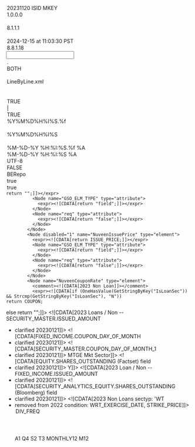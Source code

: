 <?xml version="1.0" encoding="UTF-8"?>

<MappingDef type="MSF" version="1.0">
  <Options>
    <Option key="MappingComment">20231120 ISID MKEY</Option>
    <Option key="MappingVersion">1.0.0.0</Option>
    <Option key="MappingAuthor"/>
    <Option key="MessageTranslatorVersion">8.1.1.1</Option>
    <Option key="RCode"/>
    <Option key="LastChangedTms">2024-12-15 at 11:03:30 PST</Option>
    <Option key="MappingDesignerVersion">8.8.1.18</Option>
  </Options>
  <Input vendorType="VARIABLE">
    <Options>
      <Option key="DecimalSeparator">.</Option>
      <Option key="TrimFields">BOTH</Option>
      <Option key="NullIdentifiers"/>
      <Option key="splitter">LineByLine.xml</Option>
      <Option key="QuotationMark"/>
      <Option key="DDLName"/>
      <Option key="IsSingleCharDataDelimiter">TRUE</Option>
      <Option key="InputDataDelimiter">|</Option>
      <Option key="IndexBasedLookUp">TRUE</Option>
      <Option key="TimeStampFormat">%Y%M%D%H%I%S.%f</Option>
      <Option key="MessageType"/>
      <Option key="DateTimeFormat">%Y%M%D%H%I%S</Option>
      <Option key="EscapeChar"/>
    </Options>
    <Layout>
      <Override/>
      <field decimals="0" desc="" excludedNullIdentifiers="" ident="SECURITY_ALIAS" length="255" mandatory="false" mapable="true" match="false" multiple="false" name="SECURITY_ALIAS" pattern="" pos="0" readonly="false" type="String"/>
      <field decimals="0" desc="" excludedNullIdentifiers="" ident="ALT_TIER2_IND" length="255" mandatory="false" mapable="true" match="false" multiple="false" name="ALT_TIER2_IND" pattern="" pos="0" readonly="false" type="String"/>
      <field decimals="0" desc="REGION" excludedNullIdentifiers="" ident="REGION" length="255" mandatory="false" mapable="true" match="false" multiple="false" name="REGION" pattern="" pos="0" readonly="false" type="String"/>
      <field decimals="0" desc="" excludedNullIdentifiers="" ident="ISSUER_ALIAS" length="255" mandatory="false" mapable="true" match="false" multiple="false" name="ISSUER_ALIAS" pattern="" pos="0" readonly="false" type="String"/>
      <field decimals="0" desc="" excludedNullIdentifiers="" ident="ISSUER_NAME" length="255" mandatory="false" mapable="true" match="false" multiple="false" name="ISSUER_NAME" pattern="" pos="0" readonly="false" type="String"/>
      <field decimals="0" desc="" excludedNullIdentifiers="" ident="ACQUIRED_BY_PARENT" length="255" mandatory="false" mapable="true" match="false" multiple="false" name="ACQUIRED_BY_PARENT" pattern="" pos="0" readonly="false" type="String"/>
      <field decimals="0" desc="" excludedNullIdentifiers="" ident="ADDRESS" length="255" mandatory="false" mapable="true" match="false" multiple="false" name="ADDRESS" pattern="" pos="0" readonly="false" type="String"/>
      <field decimals="0" desc="" excludedNullIdentifiers="" ident="ADDRESS_LINE_2" length="255" mandatory="false" mapable="true" match="false" multiple="false" name="ADDRESS_LINE_2" pattern="" pos="0" readonly="false" type="String"/>
      <field decimals="0" desc="" excludedNullIdentifiers="" ident="CITY" length="255" mandatory="false" mapable="true" match="false" multiple="false" name="CITY" pattern="" pos="0" readonly="false" type="String"/>
      <field decimals="0" desc="" excludedNullIdentifiers="" ident="CLASS_20_SOURCE" length="255" mandatory="false" mapable="true" match="false" multiple="false" name="CLASS_20_SOURCE" pattern="" pos="0" readonly="false" type="String"/>
      <field decimals="0" desc="" excludedNullIdentifiers="" ident="CLASSIFICATION_10" length="255" mandatory="false" mapable="true" match="false" multiple="false" name="CLASSIFICATION_10" pattern="" pos="0" readonly="false" type="String"/>
      <field decimals="0" desc="" excludedNullIdentifiers="" ident="CLASSIFICATION_4" length="255" mandatory="false" mapable="true" match="false" multiple="false" name="CLASSIFICATION_4" pattern="" pos="0" readonly="false" type="String"/>
      <field decimals="0" desc="" excludedNullIdentifiers="" ident="CLASSIFICATION_SECTOR1" length="255" mandatory="false" mapable="true" match="false" multiple="false" name="CLASSIFICATION_SECTOR1" pattern="" pos="0" readonly="false" type="String"/>
      <field decimals="0" desc="" excludedNullIdentifiers="" ident="COUNTRY_DOMICILE" length="255" mandatory="false" mapable="true" match="false" multiple="false" name="COUNTRY_DOMICILE" pattern="" pos="0" readonly="false" type="String"/>
      <field decimals="0" desc="" excludedNullIdentifiers="" ident="COUNTRY_EXPOSURE" length="255" mandatory="false" mapable="true" match="false" multiple="false" name="COUNTRY_EXPOSURE" pattern="" pos="0" readonly="false" type="String"/>
      <field decimals="0" desc="" excludedNullIdentifiers="" ident="COUNTRY_INCORPORATION" length="255" mandatory="false" mapable="true" match="false" multiple="false" name="COUNTRY_INCORPORATION" pattern="" pos="0" readonly="false" type="String"/>
      <field decimals="0" desc="" excludedNullIdentifiers="" ident="CREDIT_ANALYST" length="255" mandatory="false" mapable="true" match="false" multiple="false" name="CREDIT_ANALYST" pattern="" pos="0" readonly="false" type="String"/>
      <field decimals="0" desc="" excludedNullIdentifiers="" ident="INDUSTRY_CODE" length="255" mandatory="false" mapable="true" match="false" multiple="false" name="INDUSTRY_CODE" pattern="" pos="0" readonly="false" type="String"/>
      <field decimals="0" desc="" excludedNullIdentifiers="" ident="INDUSTRY_SECTOR1" length="255" mandatory="false" mapable="true" match="false" multiple="false" name="INDUSTRY_SECTOR1" pattern="" pos="0" readonly="false" type="String"/>
      <field decimals="0" desc="" excludedNullIdentifiers="" ident="ISSUER_CHAR1" length="255" mandatory="false" mapable="true" match="false" multiple="false" name="ISSUER_CHAR1" pattern="" pos="0" readonly="false" type="String"/>
      <field decimals="0" desc="" excludedNullIdentifiers="" ident="ISSUER_CHAR10" length="255" mandatory="false" mapable="true" match="false" multiple="false" name="ISSUER_CHAR10" pattern="" pos="0" readonly="false" type="String"/>
      <field decimals="0" desc="" excludedNullIdentifiers="" ident="ISSUER_CHAR11" length="255" mandatory="false" mapable="true" match="false" multiple="false" name="ISSUER_CHAR11" pattern="" pos="0" readonly="false" type="String"/>
      <field decimals="0" desc="" excludedNullIdentifiers="" ident="ISSUER_CHAR12" length="255" mandatory="false" mapable="true" match="false" multiple="false" name="ISSUER_CHAR12" pattern="" pos="0" readonly="false" type="String"/>
      <field decimals="0" desc="" excludedNullIdentifiers="" ident="ISSUER_CHAR13" length="255" mandatory="false" mapable="true" match="false" multiple="false" name="ISSUER_CHAR13" pattern="" pos="0" readonly="false" type="String"/>
      <field decimals="0" desc="" excludedNullIdentifiers="" ident="ISSUER_CHAR14" length="255" mandatory="false" mapable="true" match="false" multiple="false" name="ISSUER_CHAR14" pattern="" pos="0" readonly="false" type="String"/>
      <field decimals="0" desc="" excludedNullIdentifiers="" ident="ISSUER_CHAR15" length="255" mandatory="false" mapable="true" match="false" multiple="false" name="ISSUER_CHAR15" pattern="" pos="0" readonly="false" type="String"/>
      <field decimals="0" desc="" excludedNullIdentifiers="" ident="ISSUER_CHAR2" length="255" mandatory="false" mapable="true" match="false" multiple="false" name="ISSUER_CHAR2" pattern="" pos="0" readonly="false" type="String"/>
      <field decimals="0" desc="" excludedNullIdentifiers="" ident="ISSUER_CHAR3" length="255" mandatory="false" mapable="true" match="false" multiple="false" name="ISSUER_CHAR3" pattern="" pos="0" readonly="false" type="String"/>
      <field decimals="0" desc="" excludedNullIdentifiers="" ident="ISSUER_CHAR4" length="255" mandatory="false" mapable="true" match="false" multiple="false" name="ISSUER_CHAR4" pattern="" pos="0" readonly="false" type="String"/>
      <field decimals="0" desc="" excludedNullIdentifiers="" ident="ISSUER_CHAR5" length="255" mandatory="false" mapable="true" match="false" multiple="false" name="ISSUER_CHAR5" pattern="" pos="0" readonly="false" type="String"/>
      <field decimals="0" desc="" excludedNullIdentifiers="" ident="ISSUER_CHAR7" length="255" mandatory="false" mapable="true" match="false" multiple="false" name="ISSUER_CHAR7" pattern="" pos="0" readonly="false" type="String"/>
      <field decimals="0" desc="" excludedNullIdentifiers="" ident="ISSUER_CHAR8" length="255" mandatory="false" mapable="true" match="false" multiple="false" name="ISSUER_CHAR8" pattern="" pos="0" readonly="false" type="String"/>
      <field decimals="0" desc="" excludedNullIdentifiers="" ident="ISSUER_DATE1" length="255" mandatory="false" mapable="true" match="false" multiple="false" name="ISSUER_DATE1" pattern="" pos="0" readonly="false" type="String"/>
      <field decimals="0" desc="" excludedNullIdentifiers="" ident="ISSUER_FLOAT2" length="255" mandatory="false" mapable="true" match="false" multiple="false" name="ISSUER_FLOAT2" pattern="" pos="0" readonly="false" type="String"/>
      <field decimals="0" desc="" excludedNullIdentifiers="" ident="LEI" length="255" mandatory="false" mapable="true" match="false" multiple="false" name="LEI" pattern="" pos="0" readonly="false" type="String"/>
      <field decimals="0" desc="" excludedNullIdentifiers="" ident="STATE" length="255" mandatory="false" mapable="true" match="false" multiple="false" name="STATE" pattern="" pos="0" readonly="false" type="String"/>
      <field decimals="0" desc="ULT_PARENT_TICKER_EXCHANGE" excludedNullIdentifiers="" ident="ULT_PARENT_TICKER_EXCHANGE" length="255" mandatory="false" mapable="true" match="false" multiple="false" name="ULT_PARENT_TICKER_EXCHANGE" pattern="" pos="0" readonly="false" type="String"/>
      <field decimals="0" desc="SHORT_AND_LONG_TERM_DEBT_AMT" excludedNullIdentifiers="" ident="SHORT_AND_LONG_TERM_DEBT_AMT" length="255" mandatory="false" mapable="true" match="false" multiple="false" name="SHORT_AND_LONG_TERM_DEBT_AMT" pattern="" pos="0" readonly="false" type="String"/>
      <field decimals="0" desc="ISSUER_ETL_UPD_DT" excludedNullIdentifiers="" ident="ISSUER_ETL_UPD_DT" length="255" mandatory="false" mapable="true" match="false" multiple="false" name="ISSUER_ETL_UPD_DT" pattern="" pos="0" readonly="false" type="String"/>
      <field decimals="0" desc="ISSUER_UPDATE_DATE" excludedNullIdentifiers="" ident="ISSUER_UPDATE_DATE" length="255" mandatory="false" mapable="true" match="false" multiple="false" name="ISSUER_UPDATE_DATE" pattern="" pos="0" readonly="false" type="String"/>
      <field decimals="0" desc="" excludedNullIdentifiers="" ident="INVESTMENT_TYPE" length="255" mandatory="false" mapable="true" match="false" multiple="false" name="INVESTMENT_TYPE" pattern="" pos="0" readonly="false" type="String"/>
      <field decimals="0" desc="" excludedNullIdentifiers="" ident="SECURITY_TYPE" length="255" mandatory="true" mapable="true" match="false" multiple="false" name="SECURITY_TYPE" pattern="" pos="0" readonly="false" type="String"/>
      <field decimals="0" desc="" excludedNullIdentifiers="" ident="PRIMARY_ASSET_ID" length="255" mandatory="false" mapable="true" match="false" multiple="false" name="PRIMARY_ASSET_ID" pattern="" pos="0" readonly="false" type="String"/>
      <field decimals="0" desc="" excludedNullIdentifiers="" ident="PRIMARY_ASSET_ID_TYPE" length="255" mandatory="false" mapable="true" match="false" multiple="false" name="PRIMARY_ASSET_ID_TYPE" pattern="" pos="0" readonly="false" type="String"/>
      <field decimals="0" desc="ALIAS" excludedNullIdentifiers="" ident="ALIAS" length="255" mandatory="false" mapable="true" match="false" multiple="false" name="ALIAS" pattern="" pos="0" readonly="false" type="String"/>
      <field decimals="0" desc="CASH" excludedNullIdentifiers="" ident="CASH" length="255" mandatory="false" mapable="true" match="false" multiple="false" name="CASH" pattern="" pos="0" readonly="false" type="String"/>
      <field decimals="0" desc="" excludedNullIdentifiers="" ident="DUMMY" length="255" mandatory="false" mapable="true" match="false" multiple="false" name="DUMMY" pattern="" pos="0" readonly="false" type="String"/>
      <field decimals="0" desc="" excludedNullIdentifiers="" ident="BBCGID" length="255" mandatory="false" mapable="true" match="false" multiple="false" name="BBCGID" pattern="" pos="0" readonly="false" type="String"/>
      <field decimals="0" desc="" excludedNullIdentifiers="" ident="BBGID" length="255" mandatory="false" mapable="true" match="false" multiple="false" name="BBGID" pattern="" pos="0" readonly="false" type="String"/>
      <field decimals="0" desc="" excludedNullIdentifiers="" ident="BBUID" length="255" mandatory="false" mapable="true" match="false" multiple="false" name="BBUID" pattern="" pos="0" readonly="false" type="String"/>
      <field decimals="0" desc="" excludedNullIdentifiers="" ident="BBID" length="255" mandatory="false" mapable="true" match="false" multiple="false" name="BBID" pattern="" pos="0" readonly="false" type="String"/>
      <field decimals="0" desc="BBCUSTOMID" excludedNullIdentifiers="" ident="BB CUSTOM ID" length="255" mandatory="false" mapable="true" match="false" multiple="false" name="BBCUSTOMID" pattern="" pos="0" readonly="false" type="String"/>
      <field decimals="0" desc="" excludedNullIdentifiers="" ident="ISIN" length="255" mandatory="false" mapable="true" match="false" multiple="false" name="ISIN" pattern="" pos="0" readonly="false" type="String"/>
      <field decimals="0" desc="" excludedNullIdentifiers="" ident="SEDOL" length="255" mandatory="false" mapable="true" match="false" multiple="false" name="SEDOL" pattern="" pos="0" readonly="false" type="String"/>
      <field decimals="0" desc="" excludedNullIdentifiers="" ident="TICKEREX" length="255" mandatory="false" mapable="true" match="false" multiple="false" name="TICKEREX" pattern="" pos="0" readonly="false" type="String"/>
      <field decimals="0" desc="" excludedNullIdentifiers="" ident="CINS" length="255" mandatory="false" mapable="true" match="false" multiple="false" name="CINS" pattern="" pos="0" readonly="false" type="String"/>
      <field decimals="0" desc="" excludedNullIdentifiers="" ident="CUSIP" length="255" mandatory="false" mapable="true" match="false" multiple="false" name="CUSIP" pattern="" pos="0" readonly="false" type="String"/>
      <field decimals="0" desc="CUSIP_REAL" excludedNullIdentifiers="" ident="CUSIP_REAL" length="255" mandatory="false" mapable="true" match="false" multiple="false" name="CUSIP_REAL" pattern="" pos="0" readonly="false" type="String"/>
      <field decimals="0" desc="WERTPAPIER" excludedNullIdentifiers="" ident="WERTPAPIER" length="255" mandatory="false" mapable="true" match="false" multiple="false" name="WERTPAPIER" pattern="" pos="0" readonly="false" type="String"/>
      <field decimals="0" desc="ID_PRPL" excludedNullIdentifiers="" ident="ID_PRPL" length="255" mandatory="false" mapable="true" match="false" multiple="false" name="ID_PRPL" pattern="" pos="0" readonly="false" type="String"/>
      <field decimals="0" desc="VALOREN" excludedNullIdentifiers="" ident="VALOREN" length="255" mandatory="false" mapable="true" match="false" multiple="false" name="VALOREN" pattern="" pos="0" readonly="false" type="String"/>
      <field decimals="0" desc="" excludedNullIdentifiers="" ident="SSBID" length="255" mandatory="false" mapable="true" match="false" multiple="false" name="SSBID" pattern="" pos="0" readonly="false" type="String"/>
      <field decimals="0" desc="" excludedNullIdentifiers="" ident="CRDMID_SEC_ID" length="255" mandatory="false" mapable="true" match="false" multiple="false" name="CRDMID_SEC_ID" pattern="" pos="0" readonly="false" type="String"/>
      <field decimals="0" desc="" excludedNullIdentifiers="" ident="CRDG_SEC_ID" length="255" mandatory="false" mapable="true" match="false" multiple="false" name="CRDG_SEC_ID" pattern="" pos="0" readonly="false" type="String"/>
      <field decimals="0" desc="CRDID" excludedNullIdentifiers="" ident="CRD ID" length="255" mandatory="false" mapable="true" match="false" multiple="false" name="CRDID" pattern="" pos="0" readonly="false" type="String"/>
      <field decimals="0" desc="PRICSYM" excludedNullIdentifiers="" ident="PRICSYM" length="255" mandatory="false" mapable="true" match="false" multiple="false" name="PRICSYM" pattern="" pos="0" readonly="false" type="String"/>
      <field decimals="0" desc="CDSSPREAD5YR" excludedNullIdentifiers="" ident="CDSSPREAD5YR" length="255" mandatory="false" mapable="true" match="false" multiple="false" name="CDSSPREAD5YR" pattern="" pos="0" readonly="false" type="String"/>
      <field decimals="0" desc="" excludedNullIdentifiers="" ident="OCCSYM" length="255" mandatory="false" mapable="true" match="false" multiple="false" name="OCCSYM" pattern="" pos="0" readonly="false" type="String"/>
      <field decimals="0" desc="" excludedNullIdentifiers="" ident="FS_PERM_SEC_ID" length="255" mandatory="false" mapable="true" match="false" multiple="false" name="FS_PERM_SEC_ID" pattern="" pos="0" readonly="false" type="String"/>
      <field decimals="0" desc="" excludedNullIdentifiers="" ident="BDS_JPM_ID" length="255" mandatory="false" mapable="true" match="false" multiple="false" name="BDS_JPM_ID" pattern="" pos="0" readonly="false" type="String"/>
      <field decimals="0" desc="BDS_ML_ID" excludedNullIdentifiers="" ident="BDS_ML_ID" length="255" mandatory="false" mapable="true" match="false" multiple="false" name="BDS_ML_ID" pattern="" pos="0" readonly="false" type="String"/>
      <field decimals="0" desc="" excludedNullIdentifiers="" ident="JP_GBIEM" length="255" mandatory="false" mapable="true" match="false" multiple="false" name="JP_GBIEM" pattern="" pos="0" readonly="false" type="String"/>
      <field decimals="0" desc="" excludedNullIdentifiers="" ident="JP_EMBI" length="255" mandatory="false" mapable="true" match="false" multiple="false" name="JP_EMBI" pattern="" pos="0" readonly="false" type="String"/>
      <field decimals="0" desc="" excludedNullIdentifiers="" ident="LCD_ID" length="255" mandatory="false" mapable="true" match="false" multiple="false" name="LCD_ID" pattern="" pos="0" readonly="false" type="String"/>
      <field decimals="0" desc="" excludedNullIdentifiers="" ident="SP_ID" length="255" mandatory="false" mapable="true" match="false" multiple="false" name="SP_ID" pattern="" pos="0" readonly="false" type="String"/>
      <field decimals="0" desc="" excludedNullIdentifiers="" ident="LPUDI" length="255" mandatory="false" mapable="true" match="false" multiple="false" name="LPUDI" pattern="" pos="0" readonly="false" type="String"/>
      <field decimals="0" desc="" excludedNullIdentifiers="" ident="LXID" length="255" mandatory="false" mapable="true" match="false" multiple="false" name="LXID" pattern="" pos="0" readonly="false" type="String"/>
      <field decimals="0" desc="" excludedNullIdentifiers="" ident="LIN" length="255" mandatory="false" mapable="true" match="false" multiple="false" name="LIN" pattern="" pos="0" readonly="false" type="String"/>
      <field decimals="0" desc="WSO_FACILITY_ID" excludedNullIdentifiers="" ident="WSO_FACILITY_ID" length="255" mandatory="false" mapable="true" match="false" multiple="false" name="WSO_FACILITY_ID" pattern="" pos="0" readonly="false" type="String"/>
      <field decimals="0" desc="" excludedNullIdentifiers="" ident="WSOWEB_FACILITY_ID" length="255" mandatory="false" mapable="true" match="false" multiple="false" name="WSOWEB_FACILITY_ID" pattern="" pos="0" readonly="false" type="String"/>
      <field decimals="0" desc="" excludedNullIdentifiers="" ident="WSO_ASSET_ID" length="255" mandatory="false" mapable="true" match="false" multiple="false" name="WSO_ASSET_ID" pattern="" pos="0" readonly="false" type="String"/>
      <field decimals="0" desc="" excludedNullIdentifiers="" ident="SYMPH_BUS_SECID" length="255" mandatory="false" mapable="true" match="false" multiple="false" name="SYMPH_BUS_SECID" pattern="" pos="0" readonly="false" type="String"/>
      <field decimals="0" desc="" excludedNullIdentifiers="" ident="BBGAIMSMF_SYMPH" length="255" mandatory="false" mapable="true" match="false" multiple="false" name="BBGAIMSMF_SYMPH" pattern="" pos="0" readonly="false" type="String"/>
      <field decimals="0" desc="" excludedNullIdentifiers="" ident="DB_ID" length="255" mandatory="false" mapable="true" match="false" multiple="false" name="DB_ID" pattern="" pos="0" readonly="false" type="String"/>
      <field decimals="0" desc="" excludedNullIdentifiers="" ident="EPAM DUMMY" length="255" mandatory="false" mapable="true" match="false" multiple="false" name="EPAMDUMMY" pattern="" pos="0" readonly="false" type="String"/>
      <field decimals="0" desc="" excludedNullIdentifiers="" ident="CRS_ISSUE_ID" length="255" mandatory="false" mapable="true" match="false" multiple="false" name="CRS_ISSUE_ID" pattern="" pos="0" readonly="false" type="String"/>
      <field decimals="0" desc="" excludedNullIdentifiers="" ident="MARKIT_CNTR_ID" length="255" mandatory="false" mapable="true" match="false" multiple="false" name="MARKIT_CNTR_ID" pattern="" pos="0" readonly="false" type="String"/>
      <field decimals="0" desc="" excludedNullIdentifiers="" ident="IDC_INTERNAL_ID" length="255" mandatory="false" mapable="true" match="false" multiple="false" name="IDC_INTERNAL_ID" pattern="" pos="0" readonly="false" type="String"/>
      <field decimals="0" desc="" excludedNullIdentifiers="" ident="RIC" length="255" mandatory="false" mapable="true" match="false" multiple="false" name="RIC" pattern="" pos="0" readonly="false" type="String"/>
      <field decimals="0" desc="" excludedNullIdentifiers="" ident="PRNTSEC_PRIC_ID" length="255" mandatory="false" mapable="true" match="false" multiple="false" name="PRNTSEC_PRIC_ID" pattern="" pos="0" readonly="false" type="String"/>
      <field decimals="0" desc="" excludedNullIdentifiers="" ident="BBH ID" length="255" mandatory="false" mapable="true" match="false" multiple="false" name="BBHID" pattern="" pos="0" readonly="false" type="String"/>
      <field decimals="0" desc="" excludedNullIdentifiers="" ident="BBHDUB ID" length="255" mandatory="false" mapable="true" match="false" multiple="false" name="BBHDUBID" pattern="" pos="0" readonly="false" type="String"/>
      <field decimals="0" desc="SYNTHETIC" excludedNullIdentifiers="" ident="SYNTHETIC" length="255" mandatory="false" mapable="true" match="false" multiple="false" name="SYNTHETIC" pattern="" pos="0" readonly="false" type="String"/>
      <field decimals="0" desc="" excludedNullIdentifiers="" ident="TBA CUSIP" length="255" mandatory="false" mapable="true" match="false" multiple="false" name="TBACUSIP" pattern="" pos="0" readonly="false" type="String"/>
      <field decimals="0" desc="STCUSIP" excludedNullIdentifiers="" ident="ST CUSIP" length="255" mandatory="false" mapable="true" match="false" multiple="false" name="STCUSIP" pattern="" pos="0" readonly="false" type="String"/>
      <field decimals="0" desc="TICKER" excludedNullIdentifiers="" ident="TICKER" length="255" mandatory="false" mapable="true" match="false" multiple="false" name="TICKER" pattern="" pos="0" readonly="false" type="String"/>
      <field decimals="0" desc="" excludedNullIdentifiers="" ident="PROCESS_SEC_TYPE" length="255" mandatory="false" mapable="true" match="false" multiple="false" name="PROCESS_SEC_TYPE" pattern="" pos="0" readonly="false" type="String"/>
      <field decimals="0" desc="" excludedNullIdentifiers="" ident="PRIM_SEC_PRIMARY_EXCHANGE" length="255" mandatory="false" mapable="true" match="false" multiple="false" name="PRIM_SEC_PRIMARY_EXCHANGE" pattern="" pos="0" readonly="false" type="String"/>
      <field decimals="0" desc="" excludedNullIdentifiers="" ident="PRIMARY_EXCHANGE" length="255" mandatory="false" mapable="true" match="false" multiple="false" name="PRIMARY_EXCHANGE" pattern="" pos="0" readonly="false" type="String"/>
      <field decimals="0" desc="" excludedNullIdentifiers="" ident="ISSUE_NAME" length="255" mandatory="false" mapable="true" match="false" multiple="false" name="ISSUE_NAME" pattern="" pos="0" readonly="false" type="String"/>
      <field decimals="0" desc="" excludedNullIdentifiers="" ident="ISSUE_DESCRIPTION" length="255" mandatory="false" mapable="true" match="false" multiple="false" name="ISSUE_DESCRIPTION" pattern="" pos="0" readonly="false" type="String"/>
      <field decimals="0" desc="" excludedNullIdentifiers="" ident="ADR_SH_PER_ADR" length="255" mandatory="false" mapable="true" match="false" multiple="false" name="ADR_SH_PER_ADR" pattern="" pos="0" readonly="false" type="String"/>
      <field decimals="0" desc="" excludedNullIdentifiers="" ident="AMEREURO" length="255" mandatory="false" mapable="true" match="false" multiple="false" name="AMEREURO" pattern="" pos="0" readonly="false" type="String"/>
      <field decimals="0" desc="" excludedNullIdentifiers="" ident="AMT1" length="255" mandatory="false" mapable="true" match="false" multiple="false" name="AMT1" pattern="" pos="0" readonly="false" type="String"/>
      <field decimals="0" desc="" excludedNullIdentifiers="" ident="BUYSELL" length="255" mandatory="false" mapable="true" match="false" multiple="false" name="BUYSELL" pattern="" pos="0" readonly="false" type="String"/>
      <field decimals="0" desc="" excludedNullIdentifiers="" ident="CLEARED_SECURITY" length="255" mandatory="false" mapable="true" match="false" multiple="false" name="CLEARED_SECURITY" pattern="" pos="0" readonly="false" type="String"/>
      <field decimals="0" desc="" excludedNullIdentifiers="" ident="DERV_CHAR1" length="255" mandatory="false" mapable="true" match="false" multiple="false" name="DERV_CHAR1" pattern="" pos="0" readonly="false" type="String"/>
      <field decimals="0" desc="" excludedNullIdentifiers="" ident="DERV_CHAR10" length="255" mandatory="false" mapable="true" match="false" multiple="false" name="DERV_CHAR10" pattern="" pos="0" readonly="false" type="String"/>
      <field decimals="0" desc="" excludedNullIdentifiers="" ident="DERV_CHAR18" length="255" mandatory="false" mapable="true" match="false" multiple="false" name="DERV_CHAR18" pattern="" pos="0" readonly="false" type="String"/>
      <field decimals="0" desc="" excludedNullIdentifiers="" ident="DERV_CHAR19" length="255" mandatory="false" mapable="true" match="false" multiple="false" name="DERV_CHAR19" pattern="" pos="0" readonly="false" type="String"/>
      <field decimals="0" desc="" excludedNullIdentifiers="" ident="DERV_CHAR2" length="255" mandatory="false" mapable="true" match="false" multiple="false" name="DERV_CHAR2" pattern="" pos="0" readonly="false" type="String"/>
      <field decimals="0" desc="" excludedNullIdentifiers="" ident="DERV_CHAR22" length="255" mandatory="false" mapable="true" match="false" multiple="false" name="DERV_CHAR22" pattern="" pos="0" readonly="false" type="String"/>
      <field decimals="0" desc="" excludedNullIdentifiers="" ident="DERV_CHAR23" length="255" mandatory="false" mapable="true" match="false" multiple="false" name="DERV_CHAR23" pattern="" pos="0" readonly="false" type="String"/>
      <field decimals="0" desc="" excludedNullIdentifiers="" ident="DERV_CHAR24" length="255" mandatory="false" mapable="true" match="false" multiple="false" name="DERV_CHAR24" pattern="" pos="0" readonly="false" type="String"/>
      <field decimals="0" desc="" excludedNullIdentifiers="" ident="DERV_CHAR25" length="255" mandatory="false" mapable="true" match="false" multiple="false" name="DERV_CHAR25" pattern="" pos="0" readonly="false" type="String"/>
      <field decimals="0" desc="" excludedNullIdentifiers="" ident="DERV_CHAR3" length="255" mandatory="false" mapable="true" match="false" multiple="false" name="DERV_CHAR3" pattern="" pos="0" readonly="false" type="String"/>
      <field decimals="0" desc="" excludedNullIdentifiers="" ident="DERV_CHAR4" length="255" mandatory="false" mapable="true" match="false" multiple="false" name="DERV_CHAR4" pattern="" pos="0" readonly="false" type="String"/>
      <field decimals="0" desc="" excludedNullIdentifiers="" ident="DERV_CHAR5" length="255" mandatory="false" mapable="true" match="false" multiple="false" name="DERV_CHAR5" pattern="" pos="0" readonly="false" type="String"/>
      <field decimals="0" desc="" excludedNullIdentifiers="" ident="DERV_CHAR6" length="255" mandatory="false" mapable="true" match="false" multiple="false" name="DERV_CHAR6" pattern="" pos="0" readonly="false" type="String"/>
      <field decimals="0" desc="" excludedNullIdentifiers="" ident="DERV_CHAR7" length="255" mandatory="false" mapable="true" match="false" multiple="false" name="DERV_CHAR7" pattern="" pos="0" readonly="false" type="String"/>
      <field decimals="0" desc="" excludedNullIdentifiers="" ident="DERV_CHAR8" length="255" mandatory="false" mapable="true" match="false" multiple="false" name="DERV_CHAR8" pattern="" pos="0" readonly="false" type="String"/>
      <field decimals="0" desc="" excludedNullIdentifiers="" ident="DERV_CHAR9" length="255" mandatory="false" mapable="true" match="false" multiple="false" name="DERV_CHAR9" pattern="" pos="0" readonly="false" type="String"/>
      <field decimals="0" desc="" excludedNullIdentifiers="" ident="DERV_DATE2" length="255" mandatory="false" mapable="true" match="false" multiple="false" name="DERV_DATE2" pattern="" pos="0" readonly="false" type="String"/>
      <field decimals="0" desc="" excludedNullIdentifiers="" ident="DERV_DATE3" length="255" mandatory="false" mapable="true" match="false" multiple="false" name="DERV_DATE3" pattern="" pos="0" readonly="false" type="String"/>
      <field decimals="0" desc="" excludedNullIdentifiers="" ident="DERV_DATE4" length="255" mandatory="false" mapable="true" match="false" multiple="false" name="DERV_DATE4" pattern="" pos="0" readonly="false" type="String"/>
      <field decimals="0" desc="" excludedNullIdentifiers="" ident="DERV_DATE5" length="255" mandatory="false" mapable="true" match="false" multiple="false" name="DERV_DATE5" pattern="" pos="0" readonly="false" type="String"/>
      <field decimals="0" desc="" excludedNullIdentifiers="" ident="EXPIRATION_DATE" length="255" mandatory="false" mapable="true" match="false" multiple="false" name="EXPIRATION_DATE" pattern="" pos="0" readonly="false" type="String"/>
      <field decimals="0" desc="" excludedNullIdentifiers="" ident="OFFSET" length="255" mandatory="false" mapable="true" match="false" multiple="false" name="OFFSET" pattern="" pos="0" readonly="false" type="String"/>
      <field decimals="0" desc="" excludedNullIdentifiers="" ident="OPTION_EXCERCISE_TYPE" length="255" mandatory="false" mapable="true" match="false" multiple="false" name="OPTION_EXCERCISE_TYPE" pattern="" pos="0" readonly="false" type="String"/>
      <field decimals="0" desc="" excludedNullIdentifiers="" ident="OPTIONDESCR" length="255" mandatory="false" mapable="true" match="false" multiple="false" name="OPTIONDESCR" pattern="" pos="0" readonly="false" type="String"/>
      <field decimals="0" desc="" excludedNullIdentifiers="" ident="PMT_AT_INDICATOR" length="255" mandatory="false" mapable="true" match="false" multiple="false" name="PMT_AT_INDICATOR" pattern="" pos="0" readonly="false" type="String"/>
      <field decimals="0" desc="" excludedNullIdentifiers="" ident="PREMIUM_TYPE" length="255" mandatory="false" mapable="true" match="false" multiple="false" name="PREMIUM_TYPE" pattern="" pos="0" readonly="false" type="String"/>
      <field decimals="0" desc="" excludedNullIdentifiers="" ident="PUT_CALL_FLAG" length="255" mandatory="false" mapable="true" match="false" multiple="false" name="PUT_CALL_FLAG" pattern="" pos="0" readonly="false" type="String"/>
      <field decimals="0" desc="" excludedNullIdentifiers="" ident="R_CALC_METHOD" length="255" mandatory="false" mapable="true" match="false" multiple="false" name="R_CALC_METHOD" pattern="" pos="0" readonly="false" type="String"/>
      <field decimals="0" desc="" excludedNullIdentifiers="" ident="R_COUPON_TYPE" length="255" mandatory="false" mapable="true" match="false" multiple="false" name="R_COUPON_TYPE" pattern="" pos="0" readonly="false" type="String"/>
      <field decimals="0" desc="" excludedNullIdentifiers="" ident="STRIKE_PRICE" length="255" mandatory="false" mapable="true" match="false" multiple="false" name="STRIKE_PRICE" pattern="" pos="0" readonly="false" type="String"/>
      <field decimals="0" desc="" excludedNullIdentifiers="" ident="TICK_SIZE" length="255" mandatory="false" mapable="true" match="false" multiple="false" name="TICK_SIZE" pattern="" pos="0" readonly="false" type="String"/>
      <field decimals="0" desc="" excludedNullIdentifiers="" ident="TICK_VALUE" length="255" mandatory="false" mapable="true" match="false" multiple="false" name="TICK_VALUE" pattern="" pos="0" readonly="false" type="String"/>
      <field decimals="0" desc="" excludedNullIdentifiers="" ident="TOB_COMMON_ID" length="255" mandatory="false" mapable="true" match="false" multiple="false" name="TOB_COMMON_ID" pattern="" pos="0" readonly="false" type="String"/>
      <field decimals="0" desc="" excludedNullIdentifiers="" ident="TOB Leverage Ratio" length="255" mandatory="false" mapable="true" match="false" multiple="false" name="TOBLeverageRatio" pattern="" pos="0" readonly="false" type="String"/>
      <field decimals="0" desc="" excludedNullIdentifiers="" ident="TOB Fee Effective Date" length="255" mandatory="false" mapable="true" match="false" multiple="false" name="TOBFeeEffectiveDate" pattern="" pos="0" readonly="false" type="String"/>
      <field decimals="0" desc="" excludedNullIdentifiers="" ident="USER_FEE1" length="255" mandatory="false" mapable="true" match="false" multiple="false" name="USER_FEE1" pattern="" pos="0" readonly="false" type="String"/>
      <field decimals="0" desc="" excludedNullIdentifiers="" ident="USER_FEE2" length="255" mandatory="false" mapable="true" match="false" multiple="false" name="USER_FEE2" pattern="" pos="0" readonly="false" type="String"/>
      <field decimals="0" desc="" excludedNullIdentifiers="" ident="USER_FEE3" length="255" mandatory="false" mapable="true" match="false" multiple="false" name="USER_FEE3" pattern="" pos="0" readonly="false" type="String"/>
      <field decimals="0" desc="" excludedNullIdentifiers="" ident="USER_NAV4" length="255" mandatory="false" mapable="true" match="false" multiple="false" name="USER_NAV4" pattern="" pos="0" readonly="false" type="String"/>
      <field decimals="0" desc="" excludedNullIdentifiers="" ident="USER_NAV5" length="255" mandatory="false" mapable="true" match="false" multiple="false" name="USER_NAV5" pattern="" pos="0" readonly="false" type="String"/>
      <field decimals="0" desc="" excludedNullIdentifiers="" ident="USER_DATE2" length="255" mandatory="false" mapable="true" match="false" multiple="false" name="USER_DATE2" pattern="" pos="0" readonly="false" type="String"/>
      <field decimals="0" desc="" excludedNullIdentifiers="" ident="USER_DATE1" length="255" mandatory="false" mapable="true" match="false" multiple="false" name="USER_DATE1" pattern="" pos="0" readonly="false" type="String"/>
      <field decimals="0" desc="" excludedNullIdentifiers="" ident="UNDERLYING_CUSIP" length="255" mandatory="false" mapable="true" match="false" multiple="false" name="UNDERLYING_CUSIP" pattern="" pos="0" readonly="false" type="String"/>
      <field decimals="0" desc="" excludedNullIdentifiers="" ident="UNDERLYING_SEC_ALIAS" length="255" mandatory="false" mapable="true" match="false" multiple="false" name="UNDERLYING_SEC_ALIAS" pattern="" pos="0" readonly="false" type="String"/>
      <field decimals="0" desc="" excludedNullIdentifiers="" ident="CHEEPEST_TO_DELIVER_ISIN" length="255" mandatory="false" mapable="true" match="false" multiple="false" name="CHEEPEST_TO_DELIVER_ISIN" pattern="" pos="0" readonly="false" type="String"/>
      <field decimals="0" desc="" excludedNullIdentifiers="" ident="UNDERLYING_SECID" length="255" mandatory="false" mapable="true" match="false" multiple="false" name="UNDERLYING_SECID" pattern="" pos="0" readonly="false" type="String"/>
      <field decimals="0" desc="" excludedNullIdentifiers="" ident="UNDERLYING_SECURITY" length="255" mandatory="false" mapable="true" match="false" multiple="false" name="UNDERLYING_SECURITY" pattern="" pos="0" readonly="false" type="String"/>
      <field decimals="0" desc="" excludedNullIdentifiers="" ident="CHEEPEST_TO_DELIVER_TICKER" length="255" mandatory="false" mapable="true" match="false" multiple="false" name="CHEEPEST_TO_DELIVER_TICKER" pattern="" pos="0" readonly="false" type="String"/>
      <field decimals="0" desc="" excludedNullIdentifiers="" ident="UNDERLYING_TICKER" length="255" mandatory="false" mapable="true" match="false" multiple="false" name="UNDERLYING_TICKER" pattern="" pos="0" readonly="false" type="String"/>
      <field decimals="0" desc="" excludedNullIdentifiers="" ident="VAR_MARGIN" length="255" mandatory="false" mapable="true" match="false" multiple="false" name="VAR_MARGIN" pattern="" pos="0" readonly="false" type="String"/>
      <field decimals="0" desc="" excludedNullIdentifiers="" ident="VAR_MARGIN_RULE" length="255" mandatory="false" mapable="true" match="false" multiple="false" name="VAR_MARGIN_RULE" pattern="" pos="0" readonly="false" type="String"/>
      <field decimals="0" desc="" excludedNullIdentifiers="" ident="BASE_LEG" length="255" mandatory="false" mapable="true" match="false" multiple="false" name="BASE_LEG" pattern="" pos="0" readonly="false" type="String"/>
      <field decimals="0" desc="" excludedNullIdentifiers="" ident="REFERENCE_PRICE" length="255" mandatory="false" mapable="true" match="false" multiple="false" name="REFERENCE_PRICE" pattern="" pos="0" readonly="false" type="String"/>
      <field decimals="0" desc="" excludedNullIdentifiers="" ident="ANNUAL_DIVIDEND" length="255" mandatory="false" mapable="true" match="false" multiple="false" name="ANNUAL_DIVIDEND" pattern="" pos="0" readonly="false" type="String"/>
      <field decimals="0" desc="" excludedNullIdentifiers="" ident="DIVIDEND_PAY_DATE" length="255" mandatory="false" mapable="true" match="false" multiple="false" name="DIVIDEND_PAY_DATE" pattern="" pos="0" readonly="false" type="String"/>
      <field decimals="0" desc="" excludedNullIdentifiers="" ident="DIVIDEND_REC_DATE" length="255" mandatory="false" mapable="true" match="false" multiple="false" name="DIVIDEND_REC_DATE" pattern="" pos="0" readonly="false" type="String"/>
      <field decimals="0" desc="" excludedNullIdentifiers="" ident="DVD_FREQ" length="255" mandatory="false" mapable="true" match="false" multiple="false" name="DVD_FREQ" pattern="" pos="0" readonly="false" type="String"/>
      <field decimals="0" desc="" excludedNullIdentifiers="" ident="EQUITY_CHAR1" length="255" mandatory="false" mapable="true" match="false" multiple="false" name="EQUITY_CHAR1" pattern="" pos="0" readonly="false" type="String"/>
      <field decimals="0" desc="" excludedNullIdentifiers="" ident="EQUITY_CHAR2" length="255" mandatory="false" mapable="true" match="false" multiple="false" name="EQUITY_CHAR2" pattern="" pos="0" readonly="false" type="String"/>
      <field decimals="0" desc="" excludedNullIdentifiers="" ident="EQUITY_CHAR3" length="255" mandatory="false" mapable="true" match="false" multiple="false" name="EQUITY_CHAR3" pattern="" pos="0" readonly="false" type="String"/>
      <field decimals="0" desc="" excludedNullIdentifiers="" ident="EQUITY_CHAR4" length="255" mandatory="false" mapable="true" match="false" multiple="false" name="EQUITY_CHAR4" pattern="" pos="0" readonly="false" type="String"/>
      <field decimals="0" desc="" excludedNullIdentifiers="" ident="EQUITY_FLOAT5" length="255" mandatory="false" mapable="true" match="false" multiple="false" name="EQUITY_FLOAT5" pattern="" pos="0" readonly="false" type="String"/>
      <field decimals="0" desc="" excludedNullIdentifiers="" ident="EX_DIVIDEND_DATE" length="255" mandatory="false" mapable="true" match="false" multiple="false" name="EX_DIVIDEND_DATE" pattern="" pos="0" readonly="false" type="String"/>
      <field decimals="0" desc="" excludedNullIdentifiers="" ident="HOT_ISSUE" length="255" mandatory="false" mapable="true" match="false" multiple="false" name="HOT_ISSUE" pattern="" pos="0" readonly="false" type="String"/>
      <field decimals="0" desc="" excludedNullIdentifiers="" ident="OPTION_EXPIRATION_DATE" length="255" mandatory="false" mapable="true" match="false" multiple="false" name="OPTION_EXPIRATION_DATE" pattern="" pos="0" readonly="false" type="String"/>
      <field decimals="0" desc="" excludedNullIdentifiers="" ident="QDI_ELIGIBLE_FLAG" length="255" mandatory="false" mapable="true" match="false" multiple="false" name="QDI_ELIGIBLE_FLAG" pattern="" pos="0" readonly="false" type="String"/>
      <field decimals="0" desc="SHARES_OUTSTANDING_ACTUAL" excludedNullIdentifiers="" ident="SHARES_OUTSTANDING_ACTUAL" length="255" mandatory="false" mapable="true" match="false" multiple="false" name="SHARES_OUTSTANDING_ACTUAL" pattern="" pos="0" readonly="false" type="String"/>
      <field decimals="0" desc="" excludedNullIdentifiers="" ident="SPLIT_DATE" length="255" mandatory="false" mapable="true" match="false" multiple="false" name="SPLIT_DATE" pattern="" pos="0" readonly="false" type="String"/>
      <field decimals="0" desc="" excludedNullIdentifiers="" ident="WRT_EXERCISE_DATE" length="255" mandatory="false" mapable="true" match="false" multiple="false" name="WRT_EXERCISE_DATE" pattern="" pos="0" readonly="false" type="String"/>
      <field decimals="0" desc="" excludedNullIdentifiers="" ident="WRT_SH_PER" length="255" mandatory="false" mapable="true" match="false" multiple="false" name="WRT_SH_PER" pattern="" pos="0" readonly="false" type="String"/>
      <field decimals="0" desc="" excludedNullIdentifiers="" ident="COMPOSITE_EXCHANGE_CODE" length="255" mandatory="false" mapable="true" match="false" multiple="false" name="COMPOSITE_EXCHANGE_CODE" pattern="" pos="0" readonly="false" type="String"/>
      <field decimals="0" desc="" excludedNullIdentifiers="" ident="CURRENT_SHARES_OUSTANDING_DATE" length="255" mandatory="false" mapable="true" match="false" multiple="false" name="CURRENT_SHARES_OUSTANDING_DATE" pattern="" pos="0" readonly="false" type="String"/>
      <field decimals="0" desc="" excludedNullIdentifiers="" ident="EQUITY_FLOAT_VALUE" length="255" mandatory="false" mapable="true" match="false" multiple="false" name="EQUITY_FLOAT_VALUE" pattern="" pos="0" readonly="false" type="String"/>
      <field decimals="0" desc="" excludedNullIdentifiers="" ident="EQY_FUND_CRNCY" length="255" mandatory="false" mapable="true" match="false" multiple="false" name="EQY_FUND_CRNCY" pattern="" pos="0" readonly="false" type="String"/>
      <field decimals="0" desc="" excludedNullIdentifiers="" ident="EQY_SH_OUT_TOT_MULT_SH" length="255" mandatory="false" mapable="true" match="false" multiple="false" name="EQY_SH_OUT_TOT_MULT_SH" pattern="" pos="0" readonly="false" type="String"/>
      <field decimals="0" desc="" excludedNullIdentifiers="" ident="INDUSTRY_GROUP_INDEX" length="255" mandatory="false" mapable="true" match="false" multiple="false" name="INDUSTRY_GROUP_INDEX" pattern="" pos="0" readonly="false" type="String"/>
      <field decimals="0" desc="" excludedNullIdentifiers="" ident="IPO_ISSUE_DATE" length="255" mandatory="false" mapable="true" match="false" multiple="false" name="IPO_ISSUE_DATE" pattern="" pos="0" readonly="false" type="String"/>
      <field decimals="0" desc="" excludedNullIdentifiers="" ident="IS_MULTIPLE_SHARE" length="255" mandatory="false" mapable="true" match="false" multiple="false" name="IS_MULTIPLE_SHARE" pattern="" pos="0" readonly="false" type="String"/>
      <field decimals="0" desc="" excludedNullIdentifiers="" ident="IS_SETS" length="255" mandatory="false" mapable="true" match="false" multiple="false" name="IS_SETS" pattern="" pos="0" readonly="false" type="String"/>
      <field decimals="0" desc="" excludedNullIdentifiers="" ident="NEXT_DIVIDEND_PER_SHARE_GROSS" length="255" mandatory="false" mapable="true" match="false" multiple="false" name="NEXT_DIVIDEND_PER_SHARE_GROSS" pattern="" pos="0" readonly="false" type="String"/>
      <field decimals="0" desc="" excludedNullIdentifiers="" ident="PX_QUOTE_LOT_SIZE" length="255" mandatory="false" mapable="true" match="false" multiple="false" name="PX_QUOTE_LOT_SIZE" pattern="" pos="0" readonly="false" type="String"/>
      <field decimals="0" desc="" excludedNullIdentifiers="" ident="PX_ROUND_LOT_SIZE" length="255" mandatory="false" mapable="true" match="false" multiple="false" name="PX_ROUND_LOT_SIZE" pattern="" pos="0" readonly="false" type="String"/>
      <field decimals="0" desc="" excludedNullIdentifiers="" ident="SEC_RESTRICT" length="255" mandatory="false" mapable="true" match="false" multiple="false" name="SEC_RESTRICT" pattern="" pos="0" readonly="false" type="String"/>
      <field decimals="0" desc="" excludedNullIdentifiers="" ident="TOTAL_NON_VOTING_SHARES_VALUE" length="255" mandatory="false" mapable="true" match="false" multiple="false" name="TOTAL_NON_VOTING_SHARES_VALUE" pattern="" pos="0" readonly="false" type="String"/>
      <field decimals="0" desc="" excludedNullIdentifiers="" ident="TOTAL_VOTING_SHARES_VALUE" length="255" mandatory="false" mapable="true" match="false" multiple="false" name="TOTAL_VOTING_SHARES_VALUE" pattern="" pos="0" readonly="false" type="String"/>
      <field decimals="0" desc="" excludedNullIdentifiers="" ident="TRANSFER_AGENT" length="255" mandatory="false" mapable="true" match="false" multiple="false" name="TRANSFER_AGENT" pattern="" pos="0" readonly="false" type="String"/>
      <field decimals="0" desc="" excludedNullIdentifiers="" ident="VOTING_RIGHTS" length="255" mandatory="false" mapable="true" match="false" multiple="false" name="VOTING_RIGHTS" pattern="" pos="0" readonly="false" type="String"/>
      <field decimals="0" desc="" excludedNullIdentifiers="" ident="WHEN_ISSUED_STATUS" length="255" mandatory="false" mapable="true" match="false" multiple="false" name="WHEN_ISSUED_STATUS" pattern="" pos="0" readonly="false" type="String"/>
      <field decimals="0" desc="" excludedNullIdentifiers="" ident="EQY_PRIM_EXCH_SHRT" length="255" mandatory="false" mapable="true" match="false" multiple="false" name="EQY_PRIM_EXCH_SHRT" pattern="" pos="0" readonly="false" type="String"/>
      <field decimals="0" desc="" excludedNullIdentifiers="" ident="ACCRUAL_DATE" length="255" mandatory="false" mapable="true" match="false" multiple="false" name="ACCRUAL_DATE" pattern="" pos="0" readonly="false" type="String"/>
      <field decimals="0" desc="" excludedNullIdentifiers="" ident="ACCRUAL_METHOD" length="255" mandatory="false" mapable="true" match="false" multiple="false" name="ACCRUAL_METHOD" pattern="" pos="0" readonly="false" type="String"/>
      <field decimals="0" desc="" excludedNullIdentifiers="" ident="AMORTIZATION_PAR_VALUE" length="255" mandatory="false" mapable="true" match="false" multiple="false" name="AMORTIZATION_PAR_VALUE" pattern="" pos="0" readonly="false" type="String"/>
      <field decimals="0" desc="" excludedNullIdentifiers="" ident="CALLABLE" length="255" mandatory="false" mapable="true" match="false" multiple="false" name="CALLABLE" pattern="" pos="0" readonly="false" type="String"/>
      <field decimals="0" desc="" excludedNullIdentifiers="" ident="CONVERSION_RATIO" length="255" mandatory="false" mapable="true" match="false" multiple="false" name="CONVERSION_RATIO" pattern="" pos="0" readonly="false" type="String"/>
      <field decimals="0" desc="" excludedNullIdentifiers="" ident="CONVERTIBLE_FLAG" length="255" mandatory="false" mapable="true" match="false" multiple="false" name="CONVERTIBLE_FLAG" pattern="" pos="0" readonly="false" type="String"/>
      <field decimals="0" desc="" excludedNullIdentifiers="" ident="COUPON_DAY_OF_MONTH" length="255" mandatory="false" mapable="true" match="false" multiple="false" name="COUPON_DAY_OF_MONTH" pattern="" pos="0" readonly="false" type="String"/>
      <field decimals="0" desc="" excludedNullIdentifiers="" ident="CPN_DELAY_DAYS" length="255" mandatory="false" mapable="true" match="false" multiple="false" name="CPN_DELAY_DAYS" pattern="" pos="0" readonly="false" type="String"/>
      <field decimals="0" desc="" excludedNullIdentifiers="" ident="CPN_DELAY_DAYS_TYPE" length="255" mandatory="false" mapable="true" match="false" multiple="false" name="CPN_DELAY_DAYS_TYPE" pattern="" pos="0" readonly="false" type="String"/>
      <field decimals="0" desc="" excludedNullIdentifiers="" ident="CREDIT_ENHANCEMENT" length="255" mandatory="false" mapable="true" match="false" multiple="false" name="CREDIT_ENHANCEMENT" pattern="" pos="0" readonly="false" type="String"/>
      <field decimals="0" desc="" excludedNullIdentifiers="" ident="DATED_DATE" length="255" mandatory="false" mapable="true" match="false" multiple="false" name="DATED_DATE" pattern="" pos="0" readonly="false" type="String"/>
      <field decimals="0" desc="" excludedNullIdentifiers="" ident="DEFAULT_DATE" length="255" mandatory="false" mapable="true" match="false" multiple="false" name="DEFAULT_DATE" pattern="" pos="0" readonly="false" type="String"/>
      <field decimals="0" desc="" excludedNullIdentifiers="" ident="DUAL_CURRENCY_INDICATOR" length="255" mandatory="false" mapable="true" match="false" multiple="false" name="DUAL_CURRENCY_INDICATOR" pattern="" pos="0" readonly="false" type="String"/>
      <field decimals="0" desc="" excludedNullIdentifiers="" ident="FEDERAL_TAX_INDICATOR" length="255" mandatory="false" mapable="true" match="false" multiple="false" name="FEDERAL_TAX_INDICATOR" pattern="" pos="0" readonly="false" type="String"/>
      <field decimals="0" desc="" excludedNullIdentifiers="" ident="FIRST_INCOME_DATE" length="255" mandatory="false" mapable="true" match="false" multiple="false" name="FIRST_INCOME_DATE" pattern="" pos="0" readonly="false" type="String"/>
      <field decimals="0" desc="" excludedNullIdentifiers="" ident="FLOATER_FLAG" length="255" mandatory="false" mapable="true" match="false" multiple="false" name="FLOATER_FLAG" pattern="" pos="0" readonly="false" type="String"/>
      <field decimals="0" desc="" excludedNullIdentifiers="" ident="GOVT_IDX_RATIO" length="255" mandatory="false" mapable="true" match="false" multiple="false" name="GOVT_IDX_RATIO" pattern="" pos="0" readonly="false" type="String"/>
      <field decimals="0" desc="" excludedNullIdentifiers="" ident="INSURER" length="255" mandatory="false" mapable="true" match="false" multiple="false" name="INSURER" pattern="" pos="0" readonly="false" type="String"/>
      <field decimals="0" desc="" excludedNullIdentifiers="" ident="INTEREST_METHOD_CODE" length="255" mandatory="false" mapable="true" match="false" multiple="false" name="INTEREST_METHOD_CODE" pattern="" pos="0" readonly="false" type="String"/>
      <field decimals="0" desc="ORIGINAL_DEAL_AMOUNT" excludedNullIdentifiers="" ident="ORIGINAL_DEAL_AMOUNT" length="255" mandatory="false" mapable="true" match="false" multiple="false" name="ORIGINAL_DEAL_AMOUNT" pattern="" pos="0" readonly="false" type="String"/>
      <field decimals="0" desc="" excludedNullIdentifiers="" ident="ISSUE_DATE" length="255" mandatory="false" mapable="true" match="false" multiple="false" name="ISSUE_DATE" pattern="" pos="0" readonly="false" type="String"/>
      <field decimals="0" desc="" excludedNullIdentifiers="" ident="ISSUE_PRICE" length="255" mandatory="false" mapable="true" match="false" multiple="false" name="ISSUE_PRICE" pattern="" pos="0" readonly="false" type="String"/>
      <field decimals="0" desc="" excludedNullIdentifiers="" ident="LAST_INCOME_DATE" length="255" mandatory="false" mapable="true" match="false" multiple="false" name="LAST_INCOME_DATE" pattern="" pos="0" readonly="false" type="String"/>
      <field decimals="0" desc="" excludedNullIdentifiers="" ident="LIFETIME_CAP" length="255" mandatory="false" mapable="true" match="false" multiple="false" name="LIFETIME_CAP" pattern="" pos="0" readonly="false" type="String"/>
      <field decimals="0" desc="" excludedNullIdentifiers="" ident="LIFETIME_FLOOR" length="255" mandatory="false" mapable="true" match="false" multiple="false" name="LIFETIME_FLOOR" pattern="" pos="0" readonly="false" type="String"/>
      <field decimals="0" desc="" excludedNullIdentifiers="" ident="LOTTERY_BOND_FLAG" length="255" mandatory="false" mapable="true" match="false" multiple="false" name="LOTTERY_BOND_FLAG" pattern="" pos="0" readonly="false" type="String"/>
      <field decimals="0" desc="" excludedNullIdentifiers="" ident="MINIMUM_PIECE" length="255" mandatory="false" mapable="true" match="false" multiple="false" name="MINIMUM_PIECE" pattern="" pos="0" readonly="false" type="String"/>
      <field decimals="0" desc="" excludedNullIdentifiers="" ident="NEXT_COUPON_DATE" length="255" mandatory="false" mapable="true" match="false" multiple="false" name="NEXT_COUPON_DATE" pattern="" pos="0" readonly="false" type="String"/>
      <field decimals="0" desc="" excludedNullIdentifiers="" ident="OBLIGOR" length="255" mandatory="false" mapable="true" match="false" multiple="false" name="OBLIGOR" pattern="" pos="0" readonly="false" type="String"/>
      <field decimals="0" desc="" excludedNullIdentifiers="" ident="OUTSTANDING_AMOUNT" length="255" mandatory="false" mapable="true" match="false" multiple="false" name="OUTSTANDING_AMOUNT" pattern="" pos="0" readonly="false" type="String"/>
      <field decimals="0" desc="" excludedNullIdentifiers="" ident="PRPL_FLAG" length="255" mandatory="false" mapable="true" match="false" multiple="false" name="PRPL_FLAG" pattern="" pos="0" readonly="false" type="String"/>
      <field decimals="0" desc="" excludedNullIdentifiers="" ident="PUTTABLE" length="255" mandatory="false" mapable="true" match="false" multiple="false" name="PUTTABLE" pattern="" pos="0" readonly="false" type="String"/>
      <field decimals="0" desc="" excludedNullIdentifiers="" ident="RESET_LAG_DAYS" length="255" mandatory="false" mapable="true" match="false" multiple="false" name="RESET_LAG_DAYS" pattern="" pos="0" readonly="false" type="String"/>
      <field decimals="0" desc="" excludedNullIdentifiers="" ident="RESET_LAG_DAYS_TYPE" length="255" mandatory="false" mapable="true" match="false" multiple="false" name="RESET_LAG_DAYS_TYPE" pattern="" pos="0" readonly="false" type="String"/>
      <field decimals="0" desc="" excludedNullIdentifiers="" ident="RESET_LOCKOUT_DAYS" length="255" mandatory="false" mapable="true" match="false" multiple="false" name="RESET_LOCKOUT_DAYS" pattern="" pos="0" readonly="false" type="String"/>
      <field decimals="0" desc="" excludedNullIdentifiers="" ident="SEASONED" length="255" mandatory="false" mapable="true" match="false" multiple="false" name="SEASONED" pattern="" pos="0" readonly="false" type="String"/>
      <field decimals="0" desc="" excludedNullIdentifiers="" ident="SINK_FREQ" length="255" mandatory="false" mapable="true" match="false" multiple="false" name="SINK_FREQ" pattern="" pos="0" readonly="false" type="String"/>
      <field decimals="0" desc="" excludedNullIdentifiers="" ident="SINK_FUND" length="255" mandatory="false" mapable="true" match="false" multiple="false" name="SINK_FUND" pattern="" pos="0" readonly="false" type="String"/>
      <field decimals="0" desc="" excludedNullIdentifiers="" ident="STATE_CODE" length="255" mandatory="false" mapable="true" match="false" multiple="false" name="STATE_CODE" pattern="" pos="0" readonly="false" type="String"/>
      <field decimals="0" desc="" excludedNullIdentifiers="" ident="TAX_STATUS_CODE" length="255" mandatory="false" mapable="true" match="false" multiple="false" name="TAX_STATUS_CODE" pattern="" pos="0" readonly="false" type="String"/>
      <field decimals="0" desc="" excludedNullIdentifiers="" ident="UNDERWRITER" length="255" mandatory="false" mapable="true" match="false" multiple="false" name="UNDERWRITER" pattern="" pos="0" readonly="false" type="String"/>
      <field decimals="0" desc="" excludedNullIdentifiers="" ident="VAR_RATE_FREQ_CODE" length="255" mandatory="false" mapable="true" match="false" multiple="false" name="VAR_RATE_FREQ_CODE" pattern="" pos="0" readonly="false" type="String"/>
      <field decimals="0" desc="" excludedNullIdentifiers="" ident="VARIABLE_RATE_ADJ" length="255" mandatory="false" mapable="true" match="false" multiple="false" name="VARIABLE_RATE_ADJ" pattern="" pos="0" readonly="false" type="String"/>
      <field decimals="0" desc="" excludedNullIdentifiers="" ident="BASIC_SPREAD" length="255" mandatory="false" mapable="true" match="false" multiple="false" name="BASIC_SPREAD" pattern="" pos="0" readonly="false" type="String"/>
      <field decimals="0" desc="" excludedNullIdentifiers="" ident="BULLET" length="255" mandatory="false" mapable="true" match="false" multiple="false" name="BULLET" pattern="" pos="0" readonly="false" type="String"/>
      <field decimals="0" desc="" excludedNullIdentifiers="" ident="CALC_TYP" length="255" mandatory="false" mapable="true" match="false" multiple="false" name="CALC_TYP" pattern="" pos="0" readonly="false" type="String"/>
      <field decimals="0" desc="" excludedNullIdentifiers="" ident="CALLED_DT" length="255" mandatory="false" mapable="true" match="false" multiple="false" name="CALLED_DT" pattern="" pos="0" readonly="false" type="String"/>
      <field decimals="0" desc="" excludedNullIdentifiers="" ident="CV_COMMON_EXCH" length="255" mandatory="false" mapable="true" match="false" multiple="false" name="CV_COMMON_EXCH" pattern="" pos="0" readonly="false" type="String"/>
      <field decimals="0" desc="" excludedNullIdentifiers="" ident="CV_COMMON_ISIN" length="255" mandatory="false" mapable="true" match="false" multiple="false" name="CV_COMMON_ISIN" pattern="" pos="0" readonly="false" type="String"/>
      <field decimals="0" desc="" excludedNullIdentifiers="" ident="CV_CONV_PX" length="255" mandatory="false" mapable="true" match="false" multiple="false" name="CV_CONV_PX" pattern="" pos="0" readonly="false" type="String"/>
      <field decimals="0" desc="" excludedNullIdentifiers="" ident="CV_CONV_RATIO" length="255" mandatory="false" mapable="true" match="false" multiple="false" name="CV_CONV_RATIO" pattern="" pos="0" readonly="false" type="String"/>
      <field decimals="0" desc="" excludedNullIdentifiers="" ident="CV_SH_PAR" length="255" mandatory="false" mapable="true" match="false" multiple="false" name="CV_SH_PAR" pattern="" pos="0" readonly="false" type="String"/>
      <field decimals="0" desc="" excludedNullIdentifiers="" ident="CV_STOCK_DVD" length="255" mandatory="false" mapable="true" match="false" multiple="false" name="CV_STOCK_DVD" pattern="" pos="0" readonly="false" type="String"/>
      <field decimals="0" desc="" excludedNullIdentifiers="" ident="CV_UNTIL" length="255" mandatory="false" mapable="true" match="false" multiple="false" name="CV_UNTIL" pattern="" pos="0" readonly="false" type="String"/>
      <field decimals="0" desc="" excludedNullIdentifiers="" ident="FID_CHAR1" length="255" mandatory="false" mapable="true" match="false" multiple="false" name="FID_CHAR1" pattern="" pos="0" readonly="false" type="String"/>
      <field decimals="0" desc="" excludedNullIdentifiers="" ident="FID_CHAR10" length="255" mandatory="false" mapable="true" match="false" multiple="false" name="FID_CHAR10" pattern="" pos="0" readonly="false" type="String"/>
      <field decimals="0" desc="" excludedNullIdentifiers="" ident="FID_CHAR11" length="255" mandatory="false" mapable="true" match="false" multiple="false" name="FID_CHAR11" pattern="" pos="0" readonly="false" type="String"/>
      <field decimals="0" desc="" excludedNullIdentifiers="" ident="FID_CHAR12" length="255" mandatory="false" mapable="true" match="false" multiple="false" name="FID_CHAR12" pattern="" pos="0" readonly="false" type="String"/>
      <field decimals="0" desc="" excludedNullIdentifiers="" ident="FID_CHAR13" length="255" mandatory="false" mapable="true" match="false" multiple="false" name="FID_CHAR13" pattern="" pos="0" readonly="false" type="String"/>
      <field decimals="0" desc="" excludedNullIdentifiers="" ident="FID_CHAR14" length="255" mandatory="false" mapable="true" match="false" multiple="false" name="FID_CHAR14" pattern="" pos="0" readonly="false" type="String"/>
      <field decimals="0" desc="" excludedNullIdentifiers="" ident="FID_CHAR15" length="255" mandatory="false" mapable="true" match="false" multiple="false" name="FID_CHAR15" pattern="" pos="0" readonly="false" type="String"/>
      <field decimals="0" desc="" excludedNullIdentifiers="" ident="FID_CHAR16" length="255" mandatory="false" mapable="true" match="false" multiple="false" name="FID_CHAR16" pattern="" pos="0" readonly="false" type="String"/>
      <field decimals="0" desc="" excludedNullIdentifiers="" ident="FID_CHAR17" length="255" mandatory="false" mapable="true" match="false" multiple="false" name="FID_CHAR17" pattern="" pos="0" readonly="false" type="String"/>
      <field decimals="0" desc="" excludedNullIdentifiers="" ident="FID_CHAR18" length="255" mandatory="false" mapable="true" match="false" multiple="false" name="FID_CHAR18" pattern="" pos="0" readonly="false" type="String"/>
      <field decimals="0" desc="" excludedNullIdentifiers="" ident="FID_CHAR19" length="255" mandatory="false" mapable="true" match="false" multiple="false" name="FID_CHAR19" pattern="" pos="0" readonly="false" type="String"/>
      <field decimals="0" desc="" excludedNullIdentifiers="" ident="FID_CHAR2" length="255" mandatory="false" mapable="true" match="false" multiple="false" name="FID_CHAR2" pattern="" pos="0" readonly="false" type="String"/>
      <field decimals="0" desc="" excludedNullIdentifiers="" ident="FID_CHAR20" length="255" mandatory="false" mapable="true" match="false" multiple="false" name="FID_CHAR20" pattern="" pos="0" readonly="false" type="String"/>
      <field decimals="0" desc="" excludedNullIdentifiers="" ident="FID_CHAR22" length="255" mandatory="false" mapable="true" match="false" multiple="false" name="FID_CHAR22" pattern="" pos="0" readonly="false" type="String"/>
      <field decimals="0" desc="" excludedNullIdentifiers="" ident="FID_CHAR23" length="255" mandatory="false" mapable="true" match="false" multiple="false" name="FID_CHAR23" pattern="" pos="0" readonly="false" type="String"/>
      <field decimals="0" desc="" excludedNullIdentifiers="" ident="FID_CHAR24" length="255" mandatory="false" mapable="true" match="false" multiple="false" name="FID_CHAR24" pattern="" pos="0" readonly="false" type="String"/>
      <field decimals="0" desc="" excludedNullIdentifiers="" ident="FID_CHAR25" length="255" mandatory="false" mapable="true" match="false" multiple="false" name="FID_CHAR25" pattern="" pos="0" readonly="false" type="String"/>
      <field decimals="0" desc="" excludedNullIdentifiers="" ident="FID_CHAR26" length="255" mandatory="false" mapable="true" match="false" multiple="false" name="FID_CHAR26" pattern="" pos="0" readonly="false" type="String"/>
      <field decimals="0" desc="" excludedNullIdentifiers="" ident="FID_CHAR27" length="255" mandatory="false" mapable="true" match="false" multiple="false" name="FID_CHAR27" pattern="" pos="0" readonly="false" type="String"/>
      <field decimals="0" desc="" excludedNullIdentifiers="" ident="FID_CHAR28" length="255" mandatory="false" mapable="true" match="false" multiple="false" name="FID_CHAR28" pattern="" pos="0" readonly="false" type="String"/>
      <field decimals="0" desc="" excludedNullIdentifiers="" ident="FID_CHAR30" length="255" mandatory="false" mapable="true" match="false" multiple="false" name="FID_CHAR30" pattern="" pos="0" readonly="false" type="String"/>
      <field decimals="0" desc="" excludedNullIdentifiers="" ident="FID_CHAR31" length="255" mandatory="false" mapable="true" match="false" multiple="false" name="FID_CHAR31" pattern="" pos="0" readonly="false" type="String"/>
      <field decimals="0" desc="" excludedNullIdentifiers="" ident="FID_CHAR32" length="255" mandatory="false" mapable="true" match="false" multiple="false" name="FID_CHAR32" pattern="" pos="0" readonly="false" type="String"/>
      <field decimals="0" desc="" excludedNullIdentifiers="" ident="FID_CHAR33" length="255" mandatory="false" mapable="true" match="false" multiple="false" name="FID_CHAR33" pattern="" pos="0" readonly="false" type="String"/>
      <field decimals="0" desc="" excludedNullIdentifiers="" ident="FID_CHAR34" length="255" mandatory="false" mapable="true" match="false" multiple="false" name="FID_CHAR34" pattern="" pos="0" readonly="false" type="String"/>
      <field decimals="0" desc="" excludedNullIdentifiers="" ident="FID_CHAR35" length="255" mandatory="false" mapable="true" match="false" multiple="false" name="FID_CHAR35" pattern="" pos="0" readonly="false" type="String"/>
      <field decimals="0" desc="" excludedNullIdentifiers="" ident="FID_CHAR4" length="255" mandatory="false" mapable="true" match="false" multiple="false" name="FID_CHAR4" pattern="" pos="0" readonly="false" type="String"/>
      <field decimals="0" desc="" excludedNullIdentifiers="" ident="FID_CHAR5" length="255" mandatory="false" mapable="true" match="false" multiple="false" name="FID_CHAR5" pattern="" pos="0" readonly="false" type="String"/>
      <field decimals="0" desc="" excludedNullIdentifiers="" ident="FID_CHAR6" length="255" mandatory="false" mapable="true" match="false" multiple="false" name="FID_CHAR6" pattern="" pos="0" readonly="false" type="String"/>
      <field decimals="0" desc="" excludedNullIdentifiers="" ident="FID_CHAR7" length="255" mandatory="false" mapable="true" match="false" multiple="false" name="FID_CHAR7" pattern="" pos="0" readonly="false" type="String"/>
      <field decimals="0" desc="" excludedNullIdentifiers="" ident="FID_CHAR8" length="255" mandatory="false" mapable="true" match="false" multiple="false" name="FID_CHAR8" pattern="" pos="0" readonly="false" type="String"/>
      <field decimals="0" desc="" excludedNullIdentifiers="" ident="FID_CHAR9" length="255" mandatory="false" mapable="true" match="false" multiple="false" name="FID_CHAR9" pattern="" pos="0" readonly="false" type="String"/>
      <field decimals="0" desc="" excludedNullIdentifiers="" ident="FID_DATE2" length="255" mandatory="false" mapable="true" match="false" multiple="false" name="FID_DATE2" pattern="" pos="0" readonly="false" type="String"/>
      <field decimals="0" desc="" excludedNullIdentifiers="" ident="FID_DATE3" length="255" mandatory="false" mapable="true" match="false" multiple="false" name="FID_DATE3" pattern="" pos="0" readonly="false" type="String"/>
      <field decimals="0" desc="" excludedNullIdentifiers="" ident="FID_DATE4" length="255" mandatory="false" mapable="true" match="false" multiple="false" name="FID_DATE4" pattern="" pos="0" readonly="false" type="String"/>
      <field decimals="0" desc="" excludedNullIdentifiers="" ident="FID_FLOAT1" length="255" mandatory="false" mapable="true" match="false" multiple="false" name="FID_FLOAT1" pattern="" pos="0" readonly="false" type="String"/>
      <field decimals="0" desc="" excludedNullIdentifiers="" ident="FID_FLOAT2" length="255" mandatory="false" mapable="true" match="false" multiple="false" name="FID_FLOAT2" pattern="" pos="0" readonly="false" type="String"/>
      <field decimals="0" desc="" excludedNullIdentifiers="" ident="FID_FLOAT3" length="255" mandatory="false" mapable="true" match="false" multiple="false" name="FID_FLOAT3" pattern="" pos="0" readonly="false" type="String"/>
      <field decimals="0" desc="" excludedNullIdentifiers="" ident="FID_FLOAT4" length="255" mandatory="false" mapable="true" match="false" multiple="false" name="FID_FLOAT4" pattern="" pos="0" readonly="false" type="String"/>
      <field decimals="0" desc="" excludedNullIdentifiers="" ident="FID_FLOAT5" length="255" mandatory="false" mapable="true" match="false" multiple="false" name="FID_FLOAT5" pattern="" pos="0" readonly="false" type="String"/>
      <field decimals="0" desc="" excludedNullIdentifiers="" ident="FID_FLOAT6" length="255" mandatory="false" mapable="true" match="false" multiple="false" name="FID_FLOAT6" pattern="" pos="0" readonly="false" type="String"/>
      <field decimals="0" desc="" excludedNullIdentifiers="" ident="FID_FLOAT8" length="255" mandatory="false" mapable="true" match="false" multiple="false" name="FID_FLOAT8" pattern="" pos="0" readonly="false" type="String"/>
      <field decimals="0" desc="" excludedNullIdentifiers="" ident="FID_FLOAT9" length="255" mandatory="false" mapable="true" match="false" multiple="false" name="FID_FLOAT9" pattern="" pos="0" readonly="false" type="String"/>
      <field decimals="0" desc="" excludedNullIdentifiers="" ident="FLT_MAX_RT_CHG" length="255" mandatory="false" mapable="true" match="false" multiple="false" name="FLT_MAX_RT_CHG" pattern="" pos="0" readonly="false" type="String"/>
      <field decimals="0" desc="" excludedNullIdentifiers="" ident="LAST_REFIX_DT" length="255" mandatory="false" mapable="true" match="false" multiple="false" name="LAST_REFIX_DT" pattern="" pos="0" readonly="false" type="String"/>
      <field decimals="0" desc="" excludedNullIdentifiers="" ident="LEAD_MGR" length="255" mandatory="false" mapable="true" match="false" multiple="false" name="LEAD_MGR" pattern="" pos="0" readonly="false" type="String"/>
      <field decimals="0" desc="" excludedNullIdentifiers="" ident="MM_GUARANTOR" length="255" mandatory="false" mapable="true" match="false" multiple="false" name="MM_GUARANTOR" pattern="" pos="0" readonly="false" type="String"/>
      <field decimals="0" desc="" excludedNullIdentifiers="" ident="MM_LOC_AMT" length="255" mandatory="false" mapable="true" match="false" multiple="false" name="MM_LOC_AMT" pattern="" pos="0" readonly="false" type="String"/>
      <field decimals="0" desc="" excludedNullIdentifiers="" ident="MUNI_CREDIT_SUPPORT" length="255" mandatory="false" mapable="true" match="false" multiple="false" name="MUNI_CREDIT_SUPPORT" pattern="" pos="0" readonly="false" type="String"/>
      <field decimals="0" desc="" excludedNullIdentifiers="" ident="MUNI_DATED_DT" length="255" mandatory="false" mapable="true" match="false" multiple="false" name="MUNI_DATED_DT" pattern="" pos="0" readonly="false" type="String"/>
      <field decimals="0" desc="" excludedNullIdentifiers="" ident="NXT_CALL_DT" length="255" mandatory="false" mapable="true" match="false" multiple="false" name="NXT_CALL_DT" pattern="" pos="0" readonly="false" type="String"/>
      <field decimals="0" desc="" excludedNullIdentifiers="" ident="NXT_CALL_PX" length="255" mandatory="false" mapable="true" match="false" multiple="false" name="NXT_CALL_PX" pattern="" pos="0" readonly="false" type="String"/>
      <field decimals="0" desc="" excludedNullIdentifiers="" ident="NXT_PUT_DT" length="255" mandatory="false" mapable="true" match="false" multiple="false" name="NXT_PUT_DT" pattern="" pos="0" readonly="false" type="String"/>
      <field decimals="0" desc="" excludedNullIdentifiers="" ident="NXT_PUT_PX" length="255" mandatory="false" mapable="true" match="false" multiple="false" name="NXT_PUT_PX" pattern="" pos="0" readonly="false" type="String"/>
      <field decimals="0" desc="" excludedNullIdentifiers="" ident="NXT_REFIX_DT" length="255" mandatory="false" mapable="true" match="false" multiple="false" name="NXT_REFIX_DT" pattern="" pos="0" readonly="false" type="String"/>
      <field decimals="0" desc="" excludedNullIdentifiers="" ident="NXT_REFUND_DT" length="255" mandatory="false" mapable="true" match="false" multiple="false" name="NXT_REFUND_DT" pattern="" pos="0" readonly="false" type="String"/>
      <field decimals="0" desc="" excludedNullIdentifiers="" ident="NXT_SINK_DT" length="255" mandatory="false" mapable="true" match="false" multiple="false" name="NXT_SINK_DT" pattern="" pos="0" readonly="false" type="String"/>
      <field decimals="0" desc="" excludedNullIdentifiers="" ident="NXT_SINK_PX" length="255" mandatory="false" mapable="true" match="false" multiple="false" name="NXT_SINK_PX" pattern="" pos="0" readonly="false" type="String"/>
      <field decimals="0" desc="" excludedNullIdentifiers="" ident="PAY_IN_KIND_START_DT" length="255" mandatory="false" mapable="true" match="false" multiple="false" name="PAY_IN_KIND_START_DT" pattern="" pos="0" readonly="false" type="String"/>
      <field decimals="0" desc="" excludedNullIdentifiers="" ident="PAY_IN_KIND_END_DT" length="255" mandatory="false" mapable="true" match="false" multiple="false" name="PAY_IN_KIND_END_DT" pattern="" pos="0" readonly="false" type="String"/>
      <field decimals="0" desc="" excludedNullIdentifiers="" ident="PCT_SINKER" length="255" mandatory="false" mapable="true" match="false" multiple="false" name="PCT_SINKER" pattern="" pos="0" readonly="false" type="String"/>
      <field decimals="0" desc="" excludedNullIdentifiers="" ident="PREV_CPN_DT" length="255" mandatory="false" mapable="true" match="false" multiple="false" name="PREV_CPN_DT" pattern="" pos="0" readonly="false" type="String"/>
      <field decimals="0" desc="" excludedNullIdentifiers="" ident="REAL_FIRST_CPN_DT" length="255" mandatory="false" mapable="true" match="false" multiple="false" name="REAL_FIRST_CPN_DT" pattern="" pos="0" readonly="false" type="String"/>
      <field decimals="0" desc="" excludedNullIdentifiers="" ident="RESET_IDX" length="255" mandatory="false" mapable="true" match="false" multiple="false" name="RESET_IDX" pattern="" pos="0" readonly="false" type="String"/>
      <field decimals="0" desc="" excludedNullIdentifiers="" ident="SERIES" length="255" mandatory="false" mapable="true" match="false" multiple="false" name="SERIES" pattern="" pos="0" readonly="false" type="String"/>
      <field decimals="0" desc="" excludedNullIdentifiers="" ident="SINK_TYP" length="255" mandatory="false" mapable="true" match="false" multiple="false" name="SINK_TYP" pattern="" pos="0" readonly="false" type="String"/>
      <field decimals="0" desc="" excludedNullIdentifiers="" ident="SINK_VOLUNTARY" length="255" mandatory="false" mapable="true" match="false" multiple="false" name="SINK_VOLUNTARY" pattern="" pos="0" readonly="false" type="String"/>
      <field decimals="0" desc="" excludedNullIdentifiers="" ident="SINKABLE" length="255" mandatory="false" mapable="true" match="false" multiple="false" name="SINKABLE" pattern="" pos="0" readonly="false" type="String"/>
      <field decimals="0" desc="" excludedNullIdentifiers="" ident="AGGREGATE_AMOUNT_ISSUED" length="255" mandatory="false" mapable="true" match="false" multiple="false" name="AGGREGATE_AMOUNT_ISSUED" pattern="" pos="0" readonly="false" type="String"/>
      <field decimals="0" desc="" excludedNullIdentifiers="" ident="BEARER" length="255" mandatory="false" mapable="true" match="false" multiple="false" name="BEARER" pattern="" pos="0" readonly="false" type="String"/>
      <field decimals="0" desc="" excludedNullIdentifiers="" ident="CONVERTIBLE_START_DATE" length="255" mandatory="false" mapable="true" match="false" multiple="false" name="CONVERTIBLE_START_DATE" pattern="" pos="0" readonly="false" type="String"/>
      <field decimals="0" desc="" excludedNullIdentifiers="" ident="CONVERTIBLEBY_ISSUER_OR_HOLDER" length="255" mandatory="false" mapable="true" match="false" multiple="false" name="CONVERTIBLEBY_ISSUER_OR_HOLDER" pattern="" pos="0" readonly="false" type="String"/>
      <field decimals="0" desc="" excludedNullIdentifiers="" ident="COUNTRY_ISO_CODE" length="255" mandatory="false" mapable="true" match="false" multiple="false" name="COUNTRY_ISO_CODE" pattern="" pos="0" readonly="false" type="String"/>
      <field decimals="0" desc="" excludedNullIdentifiers="" ident="FIRST_SETTLE_DATE" length="255" mandatory="false" mapable="true" match="false" multiple="false" name="FIRST_SETTLE_DATE" pattern="" pos="0" readonly="false" type="String"/>
      <field decimals="0" desc="" excludedNullIdentifiers="" ident="FLOAT_INDEX_FACTOR" length="255" mandatory="false" mapable="true" match="false" multiple="false" name="FLOAT_INDEX_FACTOR" pattern="" pos="0" readonly="false" type="String"/>
      <field decimals="0" desc="" excludedNullIdentifiers="" ident="IS_CAPITAL_SEC_TRUST_PREFERRED" length="255" mandatory="false" mapable="true" match="false" multiple="false" name="IS_CAPITAL_SEC_TRUST_PREFERRED" pattern="" pos="0" readonly="false" type="String"/>
      <field decimals="0" desc="" excludedNullIdentifiers="" ident="IS_EMTN" length="255" mandatory="false" mapable="true" match="false" multiple="false" name="IS_EMTN" pattern="" pos="0" readonly="false" type="String"/>
      <field decimals="0" desc="" excludedNullIdentifiers="" ident="IS_MAKE_WHOLE_CALLED" length="255" mandatory="false" mapable="true" match="false" multiple="false" name="IS_MAKE_WHOLE_CALLED" pattern="" pos="0" readonly="false" type="String"/>
      <field decimals="0" desc="" excludedNullIdentifiers="" ident="IS_MTN" length="255" mandatory="false" mapable="true" match="false" multiple="false" name="IS_MTN" pattern="" pos="0" readonly="false" type="String"/>
      <field decimals="0" desc="" excludedNullIdentifiers="" ident="IS_PRO_RATA_SINK" length="255" mandatory="false" mapable="true" match="false" multiple="false" name="IS_PRO_RATA_SINK" pattern="" pos="0" readonly="false" type="String"/>
      <field decimals="0" desc="" excludedNullIdentifiers="" ident="IS_SOFT_CALL" length="255" mandatory="false" mapable="true" match="false" multiple="false" name="IS_SOFT_CALL" pattern="" pos="0" readonly="false" type="String"/>
      <field decimals="0" desc="" excludedNullIdentifiers="" ident="IS_STRUCTURED_NOTE" length="255" mandatory="false" mapable="true" match="false" multiple="false" name="IS_STRUCTURED_NOTE" pattern="" pos="0" readonly="false" type="String"/>
      <field decimals="0" desc="" excludedNullIdentifiers="" ident="IS_UNIT_TRADED" length="255" mandatory="false" mapable="true" match="false" multiple="false" name="IS_UNIT_TRADED" pattern="" pos="0" readonly="false" type="String"/>
      <field decimals="0" desc="" excludedNullIdentifiers="" ident="MANDATORY_CONVERSION" length="255" mandatory="false" mapable="true" match="false" multiple="false" name="MANDATORY_CONVERSION" pattern="" pos="0" readonly="false" type="String"/>
      <field decimals="0" desc="" excludedNullIdentifiers="" ident="MARKET_ISSUE" length="255" mandatory="false" mapable="true" match="false" multiple="false" name="MARKET_ISSUE" pattern="" pos="0" readonly="false" type="String"/>
      <field decimals="0" desc="" excludedNullIdentifiers="" ident="MATURITY_REFUND_TYPE" length="255" mandatory="false" mapable="true" match="false" multiple="false" name="MATURITY_REFUND_TYPE" pattern="" pos="0" readonly="false" type="String"/>
      <field decimals="0" desc="" excludedNullIdentifiers="" ident="MATURITY2" length="255" mandatory="false" mapable="true" match="false" multiple="false" name="MATURITY2" pattern="" pos="0" readonly="false" type="String"/>
      <field decimals="0" desc="" excludedNullIdentifiers="" ident="NEXT_SETTLEMENT_DATE" length="255" mandatory="false" mapable="true" match="false" multiple="false" name="NEXT_SETTLEMENT_DATE" pattern="" pos="0" readonly="false" type="String"/>
      <field decimals="0" desc="" excludedNullIdentifiers="" ident="NEXT_SINK_AMOUNT" length="255" mandatory="false" mapable="true" match="false" multiple="false" name="NEXT_SINK_AMOUNT" pattern="" pos="0" readonly="false" type="String"/>
      <field decimals="0" desc="" excludedNullIdentifiers="" ident="PAR_AMOUNT" length="255" mandatory="false" mapable="true" match="false" multiple="false" name="PAR_AMOUNT" pattern="" pos="0" readonly="false" type="String"/>
      <field decimals="0" desc="" excludedNullIdentifiers="" ident="PERPETUAL_FLAG" length="255" mandatory="false" mapable="true" match="false" multiple="false" name="PERPETUAL_FLAG" pattern="" pos="0" readonly="false" type="String"/>
      <field decimals="0" desc="" excludedNullIdentifiers="" ident="REGULATORY_TYPE" length="255" mandatory="false" mapable="true" match="false" multiple="false" name="REGULATORY_TYPE" pattern="" pos="0" readonly="false" type="String"/>
      <field decimals="0" desc="" excludedNullIdentifiers="" ident="SINKABLE_AT_PAR_OR_MARKET" length="255" mandatory="false" mapable="true" match="false" multiple="false" name="SINKABLE_AT_PAR_OR_MARKET" pattern="" pos="0" readonly="false" type="String"/>
      <field decimals="0" desc="" excludedNullIdentifiers="" ident="CMO_SERIES_DESCRIPTION" length="255" mandatory="false" mapable="true" match="false" multiple="false" name="CMO_SERIES_DESCRIPTION" pattern="" pos="0" readonly="false" type="String"/>
      <field decimals="0" desc="" excludedNullIdentifiers="" ident="CPR_12MNTHS" length="255" mandatory="false" mapable="true" match="false" multiple="false" name="CPR_12MNTHS" pattern="" pos="0" readonly="false" type="String"/>
      <field decimals="0" desc="" excludedNullIdentifiers="" ident="CPR_1MNTH" length="255" mandatory="false" mapable="true" match="false" multiple="false" name="CPR_1MNTH" pattern="" pos="0" readonly="false" type="String"/>
      <field decimals="0" desc="" excludedNullIdentifiers="" ident="CPR_3MNTHS" length="255" mandatory="false" mapable="true" match="false" multiple="false" name="CPR_3MNTHS" pattern="" pos="0" readonly="false" type="String"/>
      <field decimals="0" desc="" excludedNullIdentifiers="" ident="CPR_6MNTHS" length="255" mandatory="false" mapable="true" match="false" multiple="false" name="CPR_6MNTHS" pattern="" pos="0" readonly="false" type="String"/>
      <field decimals="0" desc="" excludedNullIdentifiers="" ident="MTG_PL_CPR_ISS" length="255" mandatory="false" mapable="true" match="false" multiple="false" name="MTG_PL_CPR_ISS" pattern="" pos="0" readonly="false" type="String"/>
      <field decimals="0" desc="" excludedNullIdentifiers="" ident="POOL_TYPE" length="255" mandatory="false" mapable="true" match="false" multiple="false" name="POOL_TYPE" pattern="" pos="0" readonly="false" type="String"/>
      <field decimals="0" desc="" excludedNullIdentifiers="" ident="PREPAY_SPEED" length="255" mandatory="false" mapable="true" match="false" multiple="false" name="PREPAY_SPEED" pattern="" pos="0" readonly="false" type="String"/>
      <field decimals="0" desc="" excludedNullIdentifiers="" ident="PREPAY_TYPE_CODE" length="255" mandatory="false" mapable="true" match="false" multiple="false" name="PREPAY_TYPE_CODE" pattern="" pos="0" readonly="false" type="String"/>
      <field decimals="0" desc="" excludedNullIdentifiers="" ident="PSA_12MNTHS" length="255" mandatory="false" mapable="true" match="false" multiple="false" name="PSA_12MNTHS" pattern="" pos="0" readonly="false" type="String"/>
      <field decimals="0" desc="" excludedNullIdentifiers="" ident="PSA_1MNTH" length="255" mandatory="false" mapable="true" match="false" multiple="false" name="PSA_1MNTH" pattern="" pos="0" readonly="false" type="String"/>
      <field decimals="0" desc="" excludedNullIdentifiers="" ident="PSA_3MNTHS" length="255" mandatory="false" mapable="true" match="false" multiple="false" name="PSA_3MNTHS" pattern="" pos="0" readonly="false" type="String"/>
      <field decimals="0" desc="" excludedNullIdentifiers="" ident="PSA_6MNTHS" length="255" mandatory="false" mapable="true" match="false" multiple="false" name="PSA_6MNTHS" pattern="" pos="0" readonly="false" type="String"/>
      <field decimals="0" desc="" excludedNullIdentifiers="" ident="SERVICER" length="255" mandatory="false" mapable="true" match="false" multiple="false" name="SERVICER" pattern="" pos="0" readonly="false" type="String"/>
      <field decimals="0" desc="" excludedNullIdentifiers="" ident="SPREAD_BNCHMARK" length="255" mandatory="false" mapable="true" match="false" multiple="false" name="SPREAD_BNCHMARK" pattern="" pos="0" readonly="false" type="String"/>
      <field decimals="0" desc="" excludedNullIdentifiers="" ident="TRANCHE_NUMBER" length="255" mandatory="false" mapable="true" match="false" multiple="false" name="TRANCHE_NUMBER" pattern="" pos="0" readonly="false" type="String"/>
      <field decimals="0" desc="" excludedNullIdentifiers="" ident="TRANCHE_TYPE" length="255" mandatory="false" mapable="true" match="false" multiple="false" name="TRANCHE_TYPE" pattern="" pos="0" readonly="false" type="String"/>
      <field decimals="0" desc="" excludedNullIdentifiers="" ident="WAC_CURRENT" length="255" mandatory="false" mapable="true" match="false" multiple="false" name="WAC_CURRENT" pattern="" pos="0" readonly="false" type="String"/>
      <field decimals="0" desc="" excludedNullIdentifiers="" ident="WAL_IN_MONTHS" length="255" mandatory="false" mapable="true" match="false" multiple="false" name="WAL_IN_MONTHS" pattern="" pos="0" readonly="false" type="String"/>
      <field decimals="0" desc="" excludedNullIdentifiers="" ident="MBS_CHAR1" length="255" mandatory="false" mapable="true" match="false" multiple="false" name="MBS_CHAR1" pattern="" pos="0" readonly="false" type="String"/>
      <field decimals="0" desc="" excludedNullIdentifiers="" ident="MBS_CHAR10" length="255" mandatory="false" mapable="true" match="false" multiple="false" name="MBS_CHAR10" pattern="" pos="0" readonly="false" type="String"/>
      <field decimals="0" desc="" excludedNullIdentifiers="" ident="MBS_CHAR2" length="255" mandatory="false" mapable="true" match="false" multiple="false" name="MBS_CHAR2" pattern="" pos="0" readonly="false" type="String"/>
      <field decimals="0" desc="" excludedNullIdentifiers="" ident="MBS_CHAR3" length="255" mandatory="false" mapable="true" match="false" multiple="false" name="MBS_CHAR3" pattern="" pos="0" readonly="false" type="String"/>
      <field decimals="0" desc="" excludedNullIdentifiers="" ident="MBS_CHAR4" length="255" mandatory="false" mapable="true" match="false" multiple="false" name="MBS_CHAR4" pattern="" pos="0" readonly="false" type="String"/>
      <field decimals="0" desc="" excludedNullIdentifiers="" ident="MBS_CHAR5" length="255" mandatory="false" mapable="true" match="false" multiple="false" name="MBS_CHAR5" pattern="" pos="0" readonly="false" type="String"/>
      <field decimals="0" desc="" excludedNullIdentifiers="" ident="MBS_CHAR6" length="255" mandatory="false" mapable="true" match="false" multiple="false" name="MBS_CHAR6" pattern="" pos="0" readonly="false" type="String"/>
      <field decimals="0" desc="" excludedNullIdentifiers="" ident="MBS_CHAR7" length="255" mandatory="false" mapable="true" match="false" multiple="false" name="MBS_CHAR7" pattern="" pos="0" readonly="false" type="String"/>
      <field decimals="0" desc="" excludedNullIdentifiers="" ident="MBS_CHAR8" length="255" mandatory="false" mapable="true" match="false" multiple="false" name="MBS_CHAR8" pattern="" pos="0" readonly="false" type="String"/>
      <field decimals="0" desc="" excludedNullIdentifiers="" ident="MBS_CHAR9" length="255" mandatory="false" mapable="true" match="false" multiple="false" name="MBS_CHAR9" pattern="" pos="0" readonly="false" type="String"/>
      <field decimals="0" desc="" excludedNullIdentifiers="" ident="MBS_DATE4" length="255" mandatory="false" mapable="true" match="false" multiple="false" name="MBS_DATE4" pattern="" pos="0" readonly="false" type="String"/>
      <field decimals="0" desc="" excludedNullIdentifiers="" ident="MBS_DATE5" length="255" mandatory="false" mapable="true" match="false" multiple="false" name="MBS_DATE5" pattern="" pos="0" readonly="false" type="String"/>
      <field decimals="0" desc="" excludedNullIdentifiers="" ident="MBS_DATE6" length="255" mandatory="false" mapable="true" match="false" multiple="false" name="MBS_DATE6" pattern="" pos="0" readonly="false" type="String"/>
      <field decimals="0" desc="" excludedNullIdentifiers="" ident="MBS_DATE7" length="255" mandatory="false" mapable="true" match="false" multiple="false" name="MBS_DATE7" pattern="" pos="0" readonly="false" type="String"/>
      <field decimals="0" desc="" excludedNullIdentifiers="" ident="MBS_FLOAT1" length="255" mandatory="false" mapable="true" match="false" multiple="false" name="MBS_FLOAT1" pattern="" pos="0" readonly="false" type="String"/>
      <field decimals="0" desc="" excludedNullIdentifiers="" ident="MBS_FLOAT13" length="255" mandatory="false" mapable="true" match="false" multiple="false" name="MBS_FLOAT13" pattern="" pos="0" readonly="false" type="String"/>
      <field decimals="0" desc="" excludedNullIdentifiers="" ident="MBS_FLOAT14" length="255" mandatory="false" mapable="true" match="false" multiple="false" name="MBS_FLOAT14" pattern="" pos="0" readonly="false" type="String"/>
      <field decimals="0" desc="" excludedNullIdentifiers="" ident="MBS_FLOAT15" length="255" mandatory="false" mapable="true" match="false" multiple="false" name="MBS_FLOAT15" pattern="" pos="0" readonly="false" type="String"/>
      <field decimals="0" desc="" excludedNullIdentifiers="" ident="MBS_FLOAT24" length="255" mandatory="false" mapable="true" match="false" multiple="false" name="MBS_FLOAT24" pattern="" pos="0" readonly="false" type="String"/>
      <field decimals="0" desc="" excludedNullIdentifiers="" ident="MBS_FLOAT4" length="255" mandatory="false" mapable="true" match="false" multiple="false" name="MBS_FLOAT4" pattern="" pos="0" readonly="false" type="String"/>
      <field decimals="0" desc="" excludedNullIdentifiers="" ident="MBS_FLOAT7" length="255" mandatory="false" mapable="true" match="false" multiple="false" name="MBS_FLOAT7" pattern="" pos="0" readonly="false" type="String"/>
      <field decimals="0" desc="" excludedNullIdentifiers="" ident="MTG_AMT_OUT_FACE" length="255" mandatory="false" mapable="true" match="false" multiple="false" name="MTG_AMT_OUT_FACE" pattern="" pos="0" readonly="false" type="String"/>
      <field decimals="0" desc="" excludedNullIdentifiers="" ident="MTG_CUR_PAY_DT" length="255" mandatory="false" mapable="true" match="false" multiple="false" name="MTG_CUR_PAY_DT" pattern="" pos="0" readonly="false" type="String"/>
      <field decimals="0" desc="" excludedNullIdentifiers="" ident="MTG_DEAL_CUR_COLLAT_AMT" length="255" mandatory="false" mapable="true" match="false" multiple="false" name="MTG_DEAL_CUR_COLLAT_AMT" pattern="" pos="0" readonly="false" type="String"/>
      <field decimals="0" desc="" excludedNullIdentifiers="" ident="MTG_DEAL_CUR_NET" length="255" mandatory="false" mapable="true" match="false" multiple="false" name="MTG_DEAL_CUR_NET" pattern="" pos="0" readonly="false" type="String"/>
      <field decimals="0" desc="" excludedNullIdentifiers="" ident="MTG_FACE_AMT" length="255" mandatory="false" mapable="true" match="false" multiple="false" name="MTG_FACE_AMT" pattern="" pos="0" readonly="false" type="String"/>
      <field decimals="0" desc="" excludedNullIdentifiers="" ident="MTG_FACTOR_PAY_RT" length="255" mandatory="false" mapable="true" match="false" multiple="false" name="MTG_FACTOR_PAY_RT" pattern="" pos="0" readonly="false" type="String"/>
      <field decimals="0" desc="" excludedNullIdentifiers="" ident="MTG_FIRST_PAY_DT" length="255" mandatory="false" mapable="true" match="false" multiple="false" name="MTG_FIRST_PAY_DT" pattern="" pos="0" readonly="false" type="String"/>
      <field decimals="0" desc="" excludedNullIdentifiers="" ident="MTG_GEN_TICKER" length="255" mandatory="false" mapable="true" match="false" multiple="false" name="MTG_GEN_TICKER" pattern="" pos="0" readonly="false" type="String"/>
      <field decimals="0" desc="" excludedNullIdentifiers="" ident="MTG_LOAN_AGE" length="255" mandatory="false" mapable="true" match="false" multiple="false" name="MTG_LOAN_AGE" pattern="" pos="0" readonly="false" type="String"/>
      <field decimals="0" desc="" excludedNullIdentifiers="" ident="MTG_ORIG_AMT" length="255" mandatory="false" mapable="true" match="false" multiple="false" name="MTG_ORIG_AMT" pattern="" pos="0" readonly="false" type="String"/>
      <field decimals="0" desc="" excludedNullIdentifiers="" ident="MTG_ORIG_WAL" length="255" mandatory="false" mapable="true" match="false" multiple="false" name="MTG_ORIG_WAL" pattern="" pos="0" readonly="false" type="String"/>
      <field decimals="0" desc="" excludedNullIdentifiers="" ident="MTG_PAY_CAP" length="255" mandatory="false" mapable="true" match="false" multiple="false" name="MTG_PAY_CAP" pattern="" pos="0" readonly="false" type="String"/>
      <field decimals="0" desc="" excludedNullIdentifiers="" ident="MTG_PER_RT_CAP" length="255" mandatory="false" mapable="true" match="false" multiple="false" name="MTG_PER_RT_CAP" pattern="" pos="0" readonly="false" type="String"/>
      <field decimals="0" desc="" excludedNullIdentifiers="" ident="MTG_PL_PSA_ISS" length="255" mandatory="false" mapable="true" match="false" multiple="false" name="MTG_PL_PSA_ISS" pattern="" pos="0" readonly="false" type="String"/>
      <field decimals="0" desc="" excludedNullIdentifiers="" ident="MTG_POOL_FACTOR" length="255" mandatory="false" mapable="true" match="false" multiple="false" name="MTG_POOL_FACTOR" pattern="" pos="0" readonly="false" type="String"/>
      <field decimals="0" desc="" excludedNullIdentifiers="" ident="MTG_RT_CHG_FREQ" length="255" mandatory="false" mapable="true" match="false" multiple="false" name="MTG_RT_CHG_FREQ" pattern="" pos="0" readonly="false" type="String"/>
      <field decimals="0" desc="" excludedNullIdentifiers="" ident="MTG_TRANCHE_TYP_LONG" length="255" mandatory="false" mapable="true" match="false" multiple="false" name="MTG_TRANCHE_TYP_LONG" pattern="" pos="0" readonly="false" type="String"/>
      <field decimals="0" desc="" excludedNullIdentifiers="" ident="MTG_TRUSTEE" length="255" mandatory="false" mapable="true" match="false" multiple="false" name="MTG_TRUSTEE" pattern="" pos="0" readonly="false" type="String"/>
      <field decimals="0" desc="" excludedNullIdentifiers="" ident="MTG_WHLN_WALTV" length="255" mandatory="false" mapable="true" match="false" multiple="false" name="MTG_WHLN_WALTV" pattern="" pos="0" readonly="false" type="String"/>
      <field decimals="0" desc="" excludedNullIdentifiers="" ident="CMO_CLASS" length="255" mandatory="false" mapable="true" match="false" multiple="false" name="CMO_CLASS" pattern="" pos="0" readonly="false" type="String"/>
      <field decimals="0" desc="" excludedNullIdentifiers="" ident="CURR_DES_MTG_COM_CLS_DEAL_PCT" length="255" mandatory="false" mapable="true" match="false" multiple="false" name="CURR_DES_MTG_COM_CLS_DEAL_PCT" pattern="" pos="0" readonly="false" type="String"/>
      <field decimals="0" desc="" excludedNullIdentifiers="" ident="MORTGAGE_BASE_RATE" length="255" mandatory="false" mapable="true" match="false" multiple="false" name="MORTGAGE_BASE_RATE" pattern="" pos="0" readonly="false" type="String"/>
      <field decimals="0" desc="" excludedNullIdentifiers="" ident="MORTGAGE_CMO_GROUP" length="255" mandatory="false" mapable="true" match="false" multiple="false" name="MORTGAGE_CMO_GROUP" pattern="" pos="0" readonly="false" type="String"/>
      <field decimals="0" desc="" excludedNullIdentifiers="" ident="MORTGAGE_DEAL_CALL_PERCENTAGE" length="255" mandatory="false" mapable="true" match="false" multiple="false" name="MORTGAGE_DEAL_CALL_PERCENTAGE" pattern="" pos="0" readonly="false" type="String"/>
      <field decimals="0" desc="" excludedNullIdentifiers="" ident="MORTGAGE_DEAL_TYPE" length="255" mandatory="false" mapable="true" match="false" multiple="false" name="MORTGAGE_DEAL_TYPE" pattern="" pos="0" readonly="false" type="String"/>
      <field decimals="0" desc="" excludedNullIdentifiers="" ident="MORTGAGE_FINAL_PAYMENT_DATE" length="255" mandatory="false" mapable="true" match="false" multiple="false" name="MORTGAGE_FINAL_PAYMENT_DATE" pattern="" pos="0" readonly="false" type="String"/>
      <field decimals="0" desc="" excludedNullIdentifiers="" ident="MORTGAGE_INTEREST_DISTRIBUTED" length="255" mandatory="false" mapable="true" match="false" multiple="false" name="MORTGAGE_INTEREST_DISTRIBUTED" pattern="" pos="0" readonly="false" type="String"/>
      <field decimals="0" desc="" excludedNullIdentifiers="" ident="MORTGAGE_OID_DE_MINIMIS" length="255" mandatory="false" mapable="true" match="false" multiple="false" name="MORTGAGE_OID_DE_MINIMIS" pattern="" pos="0" readonly="false" type="String"/>
      <field decimals="0" desc="" excludedNullIdentifiers="" ident="MORTGAGE_ORIGINAL_PAC_COLLARS" length="255" mandatory="false" mapable="true" match="false" multiple="false" name="MORTGAGE_ORIGINAL_PAC_COLLARS" pattern="" pos="0" readonly="false" type="String"/>
      <field decimals="0" desc="" excludedNullIdentifiers="" ident="MORTGAGE_ORIGINAL_WAM" length="255" mandatory="false" mapable="true" match="false" multiple="false" name="MORTGAGE_ORIGINAL_WAM" pattern="" pos="0" readonly="false" type="String"/>
      <field decimals="0" desc="" excludedNullIdentifiers="" ident="MORTGAGE_PAC_COLLARS" length="255" mandatory="false" mapable="true" match="false" multiple="false" name="MORTGAGE_PAC_COLLARS" pattern="" pos="0" readonly="false" type="String"/>
      <field decimals="0" desc="" excludedNullIdentifiers="" ident="MORTGAGE_PAC_UPDATE_DATE" length="255" mandatory="false" mapable="true" match="false" multiple="false" name="MORTGAGE_PAC_UPDATE_DATE" pattern="" pos="0" readonly="false" type="String"/>
      <field decimals="0" desc="" excludedNullIdentifiers="" ident="MORTGAGE_PREVIOUS_BALANCE" length="255" mandatory="false" mapable="true" match="false" multiple="false" name="MORTGAGE_PREVIOUS_BALANCE" pattern="" pos="0" readonly="false" type="String"/>
      <field decimals="0" desc="" excludedNullIdentifiers="" ident="MORTGAGE_PREVIOUS_FACTOR_DATE" length="255" mandatory="false" mapable="true" match="false" multiple="false" name="MORTGAGE_PREVIOUS_FACTOR_DATE" pattern="" pos="0" readonly="false" type="String"/>
      <field decimals="0" desc="" excludedNullIdentifiers="" ident="MORTGAGE_PRINCIPAL_WINDOW" length="255" mandatory="false" mapable="true" match="false" multiple="false" name="MORTGAGE_PRINCIPAL_WINDOW" pattern="" pos="0" readonly="false" type="String"/>
      <field decimals="0" desc="" excludedNullIdentifiers="" ident="MORTGAGE_RECORD_DATE" length="255" mandatory="false" mapable="true" match="false" multiple="false" name="MORTGAGE_RECORD_DATE" pattern="" pos="0" readonly="false" type="String"/>
      <field decimals="0" desc="" excludedNullIdentifiers="" ident="MTG_CLEANUP_CALL_PERCENTAGE" length="255" mandatory="false" mapable="true" match="false" multiple="false" name="MTG_CLEANUP_CALL_PERCENTAGE" pattern="" pos="0" readonly="false" type="String"/>
      <field decimals="0" desc="" excludedNullIdentifiers="" ident="MTG_END_PRINCPAL_WNDW_FOR_MATU" length="255" mandatory="false" mapable="true" match="false" multiple="false" name="MTG_END_PRINCPAL_WNDW_FOR_MATU" pattern="" pos="0" readonly="false" type="String"/>
      <field decimals="0" desc="" excludedNullIdentifiers="" ident="MTG_EXPECTED_MATURITY_DATE" length="255" mandatory="false" mapable="true" match="false" multiple="false" name="MTG_EXPECTED_MATURITY_DATE" pattern="" pos="0" readonly="false" type="String"/>
      <field decimals="0" desc="" excludedNullIdentifiers="" ident="MTG_FACTOR_DATE" length="255" mandatory="false" mapable="true" match="false" multiple="false" name="MTG_FACTOR_DATE" pattern="" pos="0" readonly="false" type="String"/>
      <field decimals="0" desc="" excludedNullIdentifiers="" ident="MTG_FACTOR_PER_STL_PAY_DT" length="255" mandatory="false" mapable="true" match="false" multiple="false" name="MTG_FACTOR_PER_STL_PAY_DT" pattern="" pos="0" readonly="false" type="String"/>
      <field decimals="0" desc="" excludedNullIdentifiers="" ident="MTG_NOTIONAL_PRINCIPAL_FLAG" length="255" mandatory="false" mapable="true" match="false" multiple="false" name="MTG_NOTIONAL_PRINCIPAL_FLAG" pattern="" pos="0" readonly="false" type="String"/>
      <field decimals="0" desc="" excludedNullIdentifiers="" ident="MTG_ORIGINAL_WAC" length="255" mandatory="false" mapable="true" match="false" multiple="false" name="MTG_ORIGINAL_WAC" pattern="" pos="0" readonly="false" type="String"/>
      <field decimals="0" desc="" excludedNullIdentifiers="" ident="MTG_RECENT_ACC_RATE_START_DT" length="255" mandatory="false" mapable="true" match="false" multiple="false" name="MTG_RECENT_ACC_RATE_START_DT" pattern="" pos="0" readonly="false" type="String"/>
      <field decimals="0" desc="" excludedNullIdentifiers="" ident="MTG_START_PRINCIPAL_WNDW_MATU" length="255" mandatory="false" mapable="true" match="false" multiple="false" name="MTG_START_PRINCIPAL_WNDW_MATU" pattern="" pos="0" readonly="false" type="String"/>
      <field decimals="0" desc="" excludedNullIdentifiers="" ident="ORIG_DES_MTG_CMO_CLS_DEAL_PCT" length="255" mandatory="false" mapable="true" match="false" multiple="false" name="ORIG_DES_MTG_CMO_CLS_DEAL_PCT" pattern="" pos="0" readonly="false" type="String"/>
      <field decimals="0" desc="" excludedNullIdentifiers="" ident="PREPAYMENT_SPEED_AND_TYPE" length="255" mandatory="false" mapable="true" match="false" multiple="false" name="PREPAYMENT_SPEED_AND_TYPE" pattern="" pos="0" readonly="false" type="String"/>
      <field decimals="0" desc="" excludedNullIdentifiers="" ident="PREVIOUS_FACTOR" length="255" mandatory="false" mapable="true" match="false" multiple="false" name="PREVIOUS_FACTOR" pattern="" pos="0" readonly="false" type="String"/>
      <field decimals="0" desc="" excludedNullIdentifiers="" ident="REMIC_FLAG" length="255" mandatory="false" mapable="true" match="false" multiple="false" name="REMIC_FLAG" pattern="" pos="0" readonly="false" type="String"/>
      <field decimals="0" desc="" excludedNullIdentifiers="" ident="CALL_FREQ" length="255" mandatory="false" mapable="true" match="false" multiple="false" name="CALL_FREQ" pattern="" pos="0" readonly="false" type="String"/>
      <field decimals="0" desc="" excludedNullIdentifiers="" ident="MUNI_CHAR1" length="255" mandatory="false" mapable="true" match="false" multiple="false" name="MUNI_CHAR1" pattern="" pos="0" readonly="false" type="String"/>
      <field decimals="0" desc="" excludedNullIdentifiers="" ident="MUNI_CHAR10" length="255" mandatory="false" mapable="true" match="false" multiple="false" name="MUNI_CHAR10" pattern="" pos="0" readonly="false" type="String"/>
      <field decimals="0" desc="" excludedNullIdentifiers="" ident="MUNI_CHAR11" length="255" mandatory="false" mapable="true" match="false" multiple="false" name="MUNI_CHAR11" pattern="" pos="0" readonly="false" type="String"/>
      <field decimals="0" desc="" excludedNullIdentifiers="" ident="MUNI_CHAR12" length="255" mandatory="false" mapable="true" match="false" multiple="false" name="MUNI_CHAR12" pattern="" pos="0" readonly="false" type="String"/>
      <field decimals="0" desc="" excludedNullIdentifiers="" ident="MUNI_CHAR13" length="255" mandatory="false" mapable="true" match="false" multiple="false" name="MUNI_CHAR13" pattern="" pos="0" readonly="false" type="String"/>
      <field decimals="0" desc="" excludedNullIdentifiers="" ident="MUNI_CHAR14" length="255" mandatory="false" mapable="true" match="false" multiple="false" name="MUNI_CHAR14" pattern="" pos="0" readonly="false" type="String"/>
      <field decimals="0" desc="" excludedNullIdentifiers="" ident="MUNI_CHAR2" length="255" mandatory="false" mapable="true" match="false" multiple="false" name="MUNI_CHAR2" pattern="" pos="0" readonly="false" type="String"/>
      <field decimals="0" desc="" excludedNullIdentifiers="" ident="MUNI_CHAR3" length="255" mandatory="false" mapable="true" match="false" multiple="false" name="MUNI_CHAR3" pattern="" pos="0" readonly="false" type="String"/>
      <field decimals="0" desc="" excludedNullIdentifiers="" ident="MUNI_CHAR5" length="255" mandatory="false" mapable="true" match="false" multiple="false" name="MUNI_CHAR5" pattern="" pos="0" readonly="false" type="String"/>
      <field decimals="0" desc="" excludedNullIdentifiers="" ident="MUNI_CHAR6" length="255" mandatory="false" mapable="true" match="false" multiple="false" name="MUNI_CHAR6" pattern="" pos="0" readonly="false" type="String"/>
      <field decimals="0" desc="" excludedNullIdentifiers="" ident="MUNI_CHAR8" length="255" mandatory="false" mapable="true" match="false" multiple="false" name="MUNI_CHAR8" pattern="" pos="0" readonly="false" type="String"/>
      <field decimals="0" desc="" excludedNullIdentifiers="" ident="MUNI_CHAR9" length="255" mandatory="false" mapable="true" match="false" multiple="false" name="MUNI_CHAR9" pattern="" pos="0" readonly="false" type="String"/>
      <field decimals="0" desc="" excludedNullIdentifiers="" ident="MUNI_CREDIT_ENHANC" length="255" mandatory="false" mapable="true" match="false" multiple="false" name="MUNI_CREDIT_ENHANC" pattern="" pos="0" readonly="false" type="String"/>
      <field decimals="0" desc="" excludedNullIdentifiers="" ident="MUNI_DESCRIPTION" length="255" mandatory="false" mapable="true" match="false" multiple="false" name="MUNI_DESCRIPTION" pattern="" pos="0" readonly="false" type="String"/>
      <field decimals="0" desc="" excludedNullIdentifiers="" ident="MUNI_INSUR_STAT" length="255" mandatory="false" mapable="true" match="false" multiple="false" name="MUNI_INSUR_STAT" pattern="" pos="0" readonly="false" type="String"/>
      <field decimals="0" desc="" excludedNullIdentifiers="" ident="MUNI_ISSUE_SIZE" length="255" mandatory="false" mapable="true" match="false" multiple="false" name="MUNI_ISSUE_SIZE" pattern="" pos="0" readonly="false" type="String"/>
      <field decimals="0" desc="" excludedNullIdentifiers="" ident="MUNI_ISSUE_TYP2" length="255" mandatory="false" mapable="true" match="false" multiple="false" name="MUNI_ISSUE_TYP2" pattern="" pos="0" readonly="false" type="String"/>
      <field decimals="0" desc="" excludedNullIdentifiers="" ident="MUNI_LONG_INDUSTRY_TYP" length="255" mandatory="false" mapable="true" match="false" multiple="false" name="MUNI_LONG_INDUSTRY_TYP" pattern="" pos="0" readonly="false" type="String"/>
      <field decimals="0" desc="" excludedNullIdentifiers="" ident="MUNI_MIN_TAX" length="255" mandatory="false" mapable="true" match="false" multiple="false" name="MUNI_MIN_TAX" pattern="" pos="0" readonly="false" type="String"/>
      <field decimals="0" desc="" excludedNullIdentifiers="" ident="MUNI_PURPOSE" length="255" mandatory="false" mapable="true" match="false" multiple="false" name="MUNI_PURPOSE" pattern="" pos="0" readonly="false" type="String"/>
      <field decimals="0" desc="" excludedNullIdentifiers="" ident="MUNI_REFUND_STAT" length="255" mandatory="false" mapable="true" match="false" multiple="false" name="MUNI_REFUND_STAT" pattern="" pos="0" readonly="false" type="String"/>
      <field decimals="0" desc="" excludedNullIdentifiers="" ident="MUNI_SOURCE" length="255" mandatory="false" mapable="true" match="false" multiple="false" name="MUNI_SOURCE" pattern="" pos="0" readonly="false" type="String"/>
      <field decimals="0" desc="" excludedNullIdentifiers="" ident="MUNI_TAX_PROV" length="255" mandatory="false" mapable="true" match="false" multiple="false" name="MUNI_TAX_PROV" pattern="" pos="0" readonly="false" type="String"/>
      <field decimals="0" desc="" excludedNullIdentifiers="" ident="MUNI_TRUSTEE" length="255" mandatory="false" mapable="true" match="false" multiple="false" name="MUNI_TRUSTEE" pattern="" pos="0" readonly="false" type="String"/>
      <field decimals="0" desc="" excludedNullIdentifiers="" ident="PRE_RFND_TYP" length="255" mandatory="false" mapable="true" match="false" multiple="false" name="PRE_RFND_TYP" pattern="" pos="0" readonly="false" type="String"/>
      <field decimals="0" desc="" excludedNullIdentifiers="" ident="PUT_TYP" length="255" mandatory="false" mapable="true" match="false" multiple="false" name="PUT_TYP" pattern="" pos="0" readonly="false" type="String"/>
      <field decimals="0" desc="" excludedNullIdentifiers="" ident="XO_REDEMP_FLAG" length="255" mandatory="false" mapable="true" match="false" multiple="false" name="XO_REDEMP_FLAG" pattern="" pos="0" readonly="false" type="String"/>
      <field decimals="0" desc="" excludedNullIdentifiers="" ident="MUNI_OFFERING_TYPE" length="255" mandatory="false" mapable="true" match="false" multiple="false" name="MUNI_OFFERING_TYPE" pattern="" pos="0" readonly="false" type="String"/>
      <field decimals="0" desc="" excludedNullIdentifiers="" ident="SINKING_FUND_EXPIRED" length="255" mandatory="false" mapable="true" match="false" multiple="false" name="SINKING_FUND_EXPIRED" pattern="" pos="0" readonly="false" type="String"/>
      <field decimals="0" desc="" excludedNullIdentifiers="" ident="SINKING_FUND_REDEMPTION_METHOD" length="255" mandatory="false" mapable="true" match="false" multiple="false" name="SINKING_FUND_REDEMPTION_METHOD" pattern="" pos="0" readonly="false" type="String"/>
      <field decimals="0" desc="" excludedNullIdentifiers="" ident="SUPER_SINKER" length="255" mandatory="false" mapable="true" match="false" multiple="false" name="SUPER_SINKER" pattern="" pos="0" readonly="false" type="String"/>
      <field decimals="0" desc="" excludedNullIdentifiers="" ident="SECT_A_ASSET_CLASS" length="255" mandatory="false" mapable="true" match="false" multiple="false" name="SECT_A_ASSET_CLASS" pattern="" pos="0" readonly="false" type="String"/>
      <field decimals="0" desc="" excludedNullIdentifiers="" ident="SECT_A_FLAG" length="255" mandatory="false" mapable="true" match="false" multiple="false" name="SECT_A_FLAG" pattern="" pos="0" readonly="false" type="String"/>
      <field decimals="0" desc="" excludedNullIdentifiers="" ident="SECT_A_LEVEL1_CODE" length="255" mandatory="false" mapable="true" match="false" multiple="false" name="SECT_A_LEVEL1_CODE" pattern="" pos="0" readonly="false" type="String"/>
      <field decimals="0" desc="" excludedNullIdentifiers="" ident="SECT_A_LEVEL2_CODE" length="255" mandatory="false" mapable="true" match="false" multiple="false" name="SECT_A_LEVEL2_CODE" pattern="" pos="0" readonly="false" type="String"/>
      <field decimals="0" desc="" excludedNullIdentifiers="" ident="SECT_A_LEVEL3_CODE" length="255" mandatory="false" mapable="true" match="false" multiple="false" name="SECT_A_LEVEL3_CODE" pattern="" pos="0" readonly="false" type="String"/>
      <field decimals="0" desc="" excludedNullIdentifiers="" ident="SECT_A_LEVEL4_CODE" length="255" mandatory="false" mapable="true" match="false" multiple="false" name="SECT_A_LEVEL4_CODE" pattern="" pos="0" readonly="false" type="String"/>
      <field decimals="0" desc="" excludedNullIdentifiers="" ident="SECT_B_ASSET_CLASS" length="255" mandatory="false" mapable="true" match="false" multiple="false" name="SECT_B_ASSET_CLASS" pattern="" pos="0" readonly="false" type="String"/>
      <field decimals="0" desc="" excludedNullIdentifiers="" ident="SECT_B_LEVEL1_CODE" length="255" mandatory="false" mapable="true" match="false" multiple="false" name="SECT_B_LEVEL1_CODE" pattern="" pos="0" readonly="false" type="String"/>
      <field decimals="0" desc="" excludedNullIdentifiers="" ident="SECT_B_LEVEL2_CODE" length="255" mandatory="false" mapable="true" match="false" multiple="false" name="SECT_B_LEVEL2_CODE" pattern="" pos="0" readonly="false" type="String"/>
      <field decimals="0" desc="" excludedNullIdentifiers="" ident="SECT_B_LEVEL3_CODE" length="255" mandatory="false" mapable="true" match="false" multiple="false" name="SECT_B_LEVEL3_CODE" pattern="" pos="0" readonly="false" type="String"/>
      <field decimals="0" desc="" excludedNullIdentifiers="" ident="SECT_B_LEVEL4_CODE" length="255" mandatory="false" mapable="true" match="false" multiple="false" name="SECT_B_LEVEL4_CODE" pattern="" pos="0" readonly="false" type="String"/>
      <field decimals="0" desc="" excludedNullIdentifiers="" ident="SECT_B_LEVEL5_CODE" length="255" mandatory="false" mapable="true" match="false" multiple="false" name="SECT_B_LEVEL5_CODE" pattern="" pos="0" readonly="false" type="String"/>
      <field decimals="0" desc="" excludedNullIdentifiers="" ident="SECT_C_ASSET_CLASS" length="255" mandatory="false" mapable="true" match="false" multiple="false" name="SECT_C_ASSET_CLASS" pattern="" pos="0" readonly="false" type="String"/>
      <field decimals="0" desc="" excludedNullIdentifiers="" ident="SECT_C_LEVEL1_CODE" length="255" mandatory="false" mapable="true" match="false" multiple="false" name="SECT_C_LEVEL1_CODE" pattern="" pos="0" readonly="false" type="String"/>
      <field decimals="0" desc="" excludedNullIdentifiers="" ident="SECT_D_ASSET_CLASS" length="255" mandatory="false" mapable="true" match="false" multiple="false" name="SECT_D_ASSET_CLASS" pattern="" pos="0" readonly="false" type="String"/>
      <field decimals="0" desc="" excludedNullIdentifiers="" ident="SECT_D_LEVEL1_CODE" length="255" mandatory="false" mapable="true" match="false" multiple="false" name="SECT_D_LEVEL1_CODE" pattern="" pos="0" readonly="false" type="String"/>
      <field decimals="0" desc="" excludedNullIdentifiers="" ident="SECT_D_LEVEL2_CODE" length="255" mandatory="false" mapable="true" match="false" multiple="false" name="SECT_D_LEVEL2_CODE" pattern="" pos="0" readonly="false" type="String"/>
      <field decimals="0" desc="" excludedNullIdentifiers="" ident="SECT_D_LEVEL3_CODE" length="255" mandatory="false" mapable="true" match="false" multiple="false" name="SECT_D_LEVEL3_CODE" pattern="" pos="0" readonly="false" type="String"/>
      <field decimals="0" desc="" excludedNullIdentifiers="" ident="SECT_D_LEVEL4_CODE" length="255" mandatory="false" mapable="true" match="false" multiple="false" name="SECT_D_LEVEL4_CODE" pattern="" pos="0" readonly="false" type="String"/>
      <field decimals="0" desc="" excludedNullIdentifiers="" ident="COUPON" length="255" mandatory="false" mapable="true" match="false" multiple="false" name="COUPON" pattern="" pos="0" readonly="false" type="String"/>
      <field decimals="0" desc="ACTUAL_PAY_DELAY" excludedNullIdentifiers="" ident="ACTUAL_PAY_DELAY" length="255" mandatory="false" mapable="true" match="false" multiple="false" name="ACTUAL_PAY_DELAY" pattern="" pos="0" readonly="false" type="String"/>
      <field decimals="0" desc="" excludedNullIdentifiers="" ident="COUPON_FREQ_CODE" length="255" mandatory="false" mapable="true" match="false" multiple="false" name="COUPON_FREQ_CODE" pattern="" pos="0" readonly="false" type="String"/>
      <field decimals="0" desc="" excludedNullIdentifiers="" ident="COUPON_TYPE_CODE" length="255" mandatory="false" mapable="true" match="false" multiple="false" name="COUPON_TYPE_CODE" pattern="" pos="0" readonly="false" type="String"/>
      <field decimals="0" desc="" excludedNullIdentifiers="" ident="CURRENCY_CODE" length="255" mandatory="false" mapable="true" match="false" multiple="false" name="CURRENCY_CODE" pattern="" pos="0" readonly="false" type="String"/>
      <field decimals="0" desc="" excludedNullIdentifiers="" ident="DAY_CNT" length="255" mandatory="false" mapable="true" match="false" multiple="false" name="DAY_CNT" pattern="" pos="0" readonly="false" type="String"/>
      <field decimals="0" desc="" excludedNullIdentifiers="" ident="DEFAULT_FLAG" length="255" mandatory="false" mapable="true" match="false" multiple="false" name="DEFAULT_FLAG" pattern="" pos="0" readonly="false" type="String"/>
      <field decimals="0" desc="" excludedNullIdentifiers="" ident="EXCHANGE" length="255" mandatory="false" mapable="true" match="false" multiple="false" name="EXCHANGE" pattern="" pos="0" readonly="false" type="String"/>
      <field decimals="0" desc="" excludedNullIdentifiers="" ident="HYBRID_FLAG" length="255" mandatory="false" mapable="true" match="false" multiple="false" name="HYBRID_FLAG" pattern="" pos="0" readonly="false" type="String"/>
      <field decimals="0" desc="" excludedNullIdentifiers="" ident="INCOME_CURRENCY" length="255" mandatory="false" mapable="true" match="false" multiple="false" name="INCOME_CURRENCY" pattern="" pos="0" readonly="false" type="String"/>
      <field decimals="0" desc="" excludedNullIdentifiers="" ident="ISISSUERCORRECT" length="255" mandatory="false" mapable="true" match="false" multiple="false" name="ISISSUERCORRECT" pattern="" pos="0" readonly="false" type="String"/>
      <field decimals="0" desc="" excludedNullIdentifiers="" ident="ISO_CURRENCY_NUMBER" length="255" mandatory="false" mapable="true" match="false" multiple="false" name="ISO_CURRENCY_NUMBER" pattern="" pos="0" readonly="false" type="String"/>
      <field decimals="0" desc="ISSUE_AMOUNT" excludedNullIdentifiers="" ident="ISSUE_AMOUNT" length="255" mandatory="false" mapable="true" match="false" multiple="false" name="ISSUE_AMOUNT" pattern="" pos="0" readonly="false" type="String"/>
      <field decimals="0" desc="" excludedNullIdentifiers="" ident="LIQUID_FLAG" length="255" mandatory="false" mapable="true" match="false" multiple="false" name="LIQUID_FLAG" pattern="" pos="0" readonly="false" type="String"/>
      <field decimals="0" desc="" excludedNullIdentifiers="" ident="MAT_DATE" length="255" mandatory="false" mapable="true" match="false" multiple="false" name="MAT_DATE" pattern="" pos="0" readonly="false" type="String"/>
      <field decimals="0" desc="" excludedNullIdentifiers="" ident="NRA_TAX_COUNTRY" length="255" mandatory="false" mapable="true" match="false" multiple="false" name="NRA_TAX_COUNTRY" pattern="" pos="0" readonly="false" type="String"/>
      <field decimals="0" desc="" excludedNullIdentifiers="" ident="OID_BOND" length="255" mandatory="false" mapable="true" match="false" multiple="false" name="OID_BOND" pattern="" pos="0" readonly="false" type="String"/>
      <field decimals="0" desc="" excludedNullIdentifiers="" ident="POOL_NUMBER" length="255" mandatory="false" mapable="true" match="false" multiple="false" name="POOL_NUMBER" pattern="" pos="0" readonly="false" type="String"/>
      <field decimals="0" desc="" excludedNullIdentifiers="" ident="PRICE_MULTIPLIER" length="255" mandatory="false" mapable="true" match="false" multiple="false" name="PRICE_MULTIPLIER" pattern="" pos="0" readonly="false" type="String"/>
      <field decimals="0" desc="" excludedNullIdentifiers="" ident="PRVT_PLACE" length="255" mandatory="false" mapable="true" match="false" multiple="false" name="PRVT_PLACE" pattern="" pos="0" readonly="false" type="String"/>
      <field decimals="0" desc="" excludedNullIdentifiers="" ident="QUANTITY_TYPE" length="255" mandatory="false" mapable="true" match="false" multiple="false" name="QUANTITY_TYPE" pattern="" pos="0" readonly="false" type="String"/>
      <field decimals="0" desc="" excludedNullIdentifiers="" ident="REC_COUPON_DAY_OF_MONTH" length="255" mandatory="false" mapable="true" match="false" multiple="false" name="REC_COUPON_DAY_OF_MONTH" pattern="" pos="0" readonly="false" type="String"/>
      <field decimals="0" desc="" excludedNullIdentifiers="" ident="REDEMPTION_CURRENCY" length="255" mandatory="false" mapable="true" match="false" multiple="false" name="REDEMPTION_CURRENCY" pattern="" pos="0" readonly="false" type="String"/>
      <field decimals="0" desc="" excludedNullIdentifiers="" ident="RELEASE_STATUS" length="255" mandatory="false" mapable="true" match="false" multiple="false" name="RELEASE_STATUS" pattern="" pos="0" readonly="false" type="String"/>
      <field decimals="0" desc="" excludedNullIdentifiers="" ident="SEC_144A_FLAG" length="255" mandatory="false" mapable="true" match="false" multiple="false" name="SEC_144A_FLAG" pattern="" pos="0" readonly="false" type="String"/>
      <field decimals="0" desc="" excludedNullIdentifiers="" ident="SETTLEMENT_CURRENCY" length="255" mandatory="false" mapable="true" match="false" multiple="false" name="SETTLEMENT_CURRENCY" pattern="" pos="0" readonly="false" type="String"/>
      <field decimals="0" desc="" excludedNullIdentifiers="" ident="TIER2_IND" length="255" mandatory="false" mapable="true" match="false" multiple="false" name="TIER2_IND" pattern="" pos="0" readonly="false" type="String"/>
      <field decimals="0" desc="" excludedNullIdentifiers="" ident="TRADING_UNIT" length="255" mandatory="false" mapable="true" match="false" multiple="false" name="TRADING_UNIT" pattern="" pos="0" readonly="false" type="String"/>
      <field decimals="0" desc="" excludedNullIdentifiers="" ident="USER_GROUP_SECTOR1" length="255" mandatory="false" mapable="true" match="false" multiple="false" name="USER_GROUP_SECTOR1" pattern="" pos="0" readonly="false" type="String"/>
      <field decimals="0" desc="" excludedNullIdentifiers="" ident="USER_GROUP_SECTOR10" length="255" mandatory="false" mapable="true" match="false" multiple="false" name="USER_GROUP_SECTOR10" pattern="" pos="0" readonly="false" type="String"/>
      <field decimals="0" desc="" excludedNullIdentifiers="" ident="USER_GROUP_SECTOR11" length="255" mandatory="false" mapable="true" match="false" multiple="false" name="USER_GROUP_SECTOR11" pattern="" pos="0" readonly="false" type="String"/>
      <field decimals="0" desc="" excludedNullIdentifiers="" ident="USER_GROUP_SECTOR12" length="255" mandatory="false" mapable="true" match="false" multiple="false" name="USER_GROUP_SECTOR12" pattern="" pos="0" readonly="false" type="String"/>
      <field decimals="0" desc="" excludedNullIdentifiers="" ident="USER_GROUP_SECTOR13" length="255" mandatory="false" mapable="true" match="false" multiple="false" name="USER_GROUP_SECTOR13" pattern="" pos="0" readonly="false" type="String"/>
      <field decimals="0" desc="" excludedNullIdentifiers="" ident="USER_GROUP_SECTOR14" length="255" mandatory="false" mapable="true" match="false" multiple="false" name="USER_GROUP_SECTOR14" pattern="" pos="0" readonly="false" type="String"/>
      <field decimals="0" desc="" excludedNullIdentifiers="" ident="USER_GROUP_SECTOR15" length="255" mandatory="false" mapable="true" match="false" multiple="false" name="USER_GROUP_SECTOR15" pattern="" pos="0" readonly="false" type="String"/>
      <field decimals="0" desc="" excludedNullIdentifiers="" ident="USER_GROUP_SECTOR2" length="255" mandatory="false" mapable="true" match="false" multiple="false" name="USER_GROUP_SECTOR2" pattern="" pos="0" readonly="false" type="String"/>
      <field decimals="0" desc="" excludedNullIdentifiers="" ident="USER_GROUP_SECTOR3" length="255" mandatory="false" mapable="true" match="false" multiple="false" name="USER_GROUP_SECTOR3" pattern="" pos="0" readonly="false" type="String"/>
      <field decimals="0" desc="" excludedNullIdentifiers="" ident="USER_GROUP_SECTOR5" length="255" mandatory="false" mapable="true" match="false" multiple="false" name="USER_GROUP_SECTOR5" pattern="" pos="0" readonly="false" type="String"/>
      <field decimals="0" desc="" excludedNullIdentifiers="" ident="USER_GROUP_SECTOR6" length="255" mandatory="false" mapable="true" match="false" multiple="false" name="USER_GROUP_SECTOR6" pattern="" pos="0" readonly="false" type="String"/>
      <field decimals="0" desc="" excludedNullIdentifiers="" ident="USER_GROUP_SECTOR7" length="255" mandatory="false" mapable="true" match="false" multiple="false" name="USER_GROUP_SECTOR7" pattern="" pos="0" readonly="false" type="String"/>
      <field decimals="0" desc="" excludedNullIdentifiers="" ident="USER_GROUP_SECTOR8" length="255" mandatory="false" mapable="true" match="false" multiple="false" name="USER_GROUP_SECTOR8" pattern="" pos="0" readonly="false" type="String"/>
      <field decimals="0" desc="" excludedNullIdentifiers="" ident="USER_GROUP_SECTOR9" length="255" mandatory="false" mapable="true" match="false" multiple="false" name="USER_GROUP_SECTOR9" pattern="" pos="0" readonly="false" type="String"/>
      <field decimals="0" desc="" excludedNullIdentifiers="" ident="ZERO_CPN" length="255" mandatory="false" mapable="true" match="false" multiple="false" name="ZERO_CPN" pattern="" pos="0" readonly="false" type="String"/>
      <field decimals="0" desc="" excludedNullIdentifiers="" ident="ALT_SECURITY_TYPE" length="255" mandatory="false" mapable="true" match="false" multiple="false" name="ALT_SECURITY_TYPE" pattern="" pos="0" readonly="false" type="String"/>
      <field decimals="0" desc="" excludedNullIdentifiers="" ident="BUSINESSDAY" length="255" mandatory="false" mapable="true" match="false" multiple="false" name="BUSINESSDAY" pattern="" pos="0" readonly="false" type="String"/>
      <field decimals="0" desc="" excludedNullIdentifiers="" ident="COUNTRY_OF_RISK" length="255" mandatory="false" mapable="true" match="false" multiple="false" name="COUNTRY_OF_RISK" pattern="" pos="0" readonly="false" type="String"/>
      <field decimals="0" desc="" excludedNullIdentifiers="" ident="DEALERID" length="255" mandatory="false" mapable="true" match="false" multiple="false" name="DEALERID" pattern="" pos="0" readonly="false" type="String"/>
      <field decimals="0" desc="" excludedNullIdentifiers="" ident="ISSUE_TAX_TYPE" length="255" mandatory="false" mapable="true" match="false" multiple="false" name="ISSUE_TAX_TYPE" pattern="" pos="0" readonly="false" type="String"/>
      <field decimals="0" desc="" excludedNullIdentifiers="" ident="RECENT_YIELD" length="255" mandatory="false" mapable="true" match="false" multiple="false" name="RECENT_YIELD" pattern="" pos="0" readonly="false" type="String"/>
      <field decimals="0" desc="" excludedNullIdentifiers="" ident="RIGHTS_FLAG" length="255" mandatory="false" mapable="true" match="false" multiple="false" name="RIGHTS_FLAG" pattern="" pos="0" readonly="false" type="String"/>
      <field decimals="0" desc="" excludedNullIdentifiers="" ident="TRADING_FLAT" length="255" mandatory="false" mapable="true" match="false" multiple="false" name="TRADING_FLAT" pattern="" pos="0" readonly="false" type="String"/>
      <field decimals="0" desc="" excludedNullIdentifiers="" ident="USER_GROUP_CHAR1" length="255" mandatory="false" mapable="true" match="false" multiple="false" name="USER_GROUP_CHAR1" pattern="" pos="0" readonly="false" type="String"/>
      <field decimals="0" desc="" excludedNullIdentifiers="" ident="USER_GROUP_CHAR10" length="255" mandatory="false" mapable="true" match="false" multiple="false" name="USER_GROUP_CHAR10" pattern="" pos="0" readonly="false" type="String"/>
      <field decimals="0" desc="" excludedNullIdentifiers="" ident="USER_GROUP_CHAR11" length="255" mandatory="false" mapable="true" match="false" multiple="false" name="USER_GROUP_CHAR11" pattern="" pos="0" readonly="false" type="String"/>
      <field decimals="0" desc="" excludedNullIdentifiers="" ident="USER_GROUP_CHAR14" length="255" mandatory="false" mapable="true" match="false" multiple="false" name="USER_GROUP_CHAR14" pattern="" pos="0" readonly="false" type="String"/>
      <field decimals="0" desc="" excludedNullIdentifiers="" ident="USER_GROUP_CHAR18" length="255" mandatory="false" mapable="true" match="false" multiple="false" name="USER_GROUP_CHAR18" pattern="" pos="0" readonly="false" type="String"/>
      <field decimals="0" desc="" excludedNullIdentifiers="" ident="USER_GROUP_CHAR2" length="255" mandatory="false" mapable="true" match="false" multiple="false" name="USER_GROUP_CHAR2" pattern="" pos="0" readonly="false" type="String"/>
      <field decimals="0" desc="" excludedNullIdentifiers="" ident="USER_GROUP_CHAR20" length="255" mandatory="false" mapable="true" match="false" multiple="false" name="USER_GROUP_CHAR20" pattern="" pos="0" readonly="false" type="String"/>
      <field decimals="0" desc="" excludedNullIdentifiers="" ident="USER_GROUP_CHAR21" length="255" mandatory="false" mapable="true" match="false" multiple="false" name="USER_GROUP_CHAR21" pattern="" pos="0" readonly="false" type="String"/>
      <field decimals="0" desc="" excludedNullIdentifiers="" ident="USER_GROUP_CHAR22" length="255" mandatory="false" mapable="true" match="false" multiple="false" name="USER_GROUP_CHAR22" pattern="" pos="0" readonly="false" type="String"/>
      <field decimals="0" desc="" excludedNullIdentifiers="" ident="USER_GROUP_CHAR23" length="255" mandatory="false" mapable="true" match="false" multiple="false" name="USER_GROUP_CHAR23" pattern="" pos="0" readonly="false" type="String"/>
      <field decimals="0" desc="" excludedNullIdentifiers="" ident="USER_GROUP_CHAR24" length="255" mandatory="false" mapable="true" match="false" multiple="false" name="USER_GROUP_CHAR24" pattern="" pos="0" readonly="false" type="String"/>
      <field decimals="0" desc="" excludedNullIdentifiers="" ident="USER_GROUP_CHAR25" length="255" mandatory="false" mapable="true" match="false" multiple="false" name="USER_GROUP_CHAR25" pattern="" pos="0" readonly="false" type="String"/>
      <field decimals="0" desc="" excludedNullIdentifiers="" ident="USER_GROUP_CHAR3" length="255" mandatory="false" mapable="true" match="false" multiple="false" name="USER_GROUP_CHAR3" pattern="" pos="0" readonly="false" type="String"/>
      <field decimals="0" desc="" excludedNullIdentifiers="" ident="USER_GROUP_CHAR4" length="255" mandatory="false" mapable="true" match="false" multiple="false" name="USER_GROUP_CHAR4" pattern="" pos="0" readonly="false" type="String"/>
      <field decimals="0" desc="" excludedNullIdentifiers="" ident="USER_GROUP_CHAR5" length="255" mandatory="false" mapable="true" match="false" multiple="false" name="USER_GROUP_CHAR5" pattern="" pos="0" readonly="false" type="String"/>
      <field decimals="0" desc="" excludedNullIdentifiers="" ident="USER_GROUP_CHAR7" length="255" mandatory="false" mapable="true" match="false" multiple="false" name="USER_GROUP_CHAR7" pattern="" pos="0" readonly="false" type="String"/>
      <field decimals="0" desc="" excludedNullIdentifiers="" ident="USER_GROUP_DESC10" length="255" mandatory="false" mapable="true" match="false" multiple="false" name="USER_GROUP_DESC10" pattern="" pos="0" readonly="false" type="String"/>
      <field decimals="0" desc="" excludedNullIdentifiers="" ident="USER_GROUP_DESC12" length="255" mandatory="false" mapable="true" match="false" multiple="false" name="USER_GROUP_DESC12" pattern="" pos="0" readonly="false" type="String"/>
      <field decimals="0" desc="" excludedNullIdentifiers="" ident="USER_GROUP_DESC13" length="255" mandatory="false" mapable="true" match="false" multiple="false" name="USER_GROUP_DESC13" pattern="" pos="0" readonly="false" type="String"/>
      <field decimals="0" desc="" excludedNullIdentifiers="" ident="USER_GROUP_DESC14" length="255" mandatory="false" mapable="true" match="false" multiple="false" name="USER_GROUP_DESC14" pattern="" pos="0" readonly="false" type="String"/>
      <field decimals="0" desc="" excludedNullIdentifiers="" ident="USER_GROUP_DESC15" length="255" mandatory="false" mapable="true" match="false" multiple="false" name="USER_GROUP_DESC15" pattern="" pos="0" readonly="false" type="String"/>
      <field decimals="0" desc="" excludedNullIdentifiers="" ident="USER_GROUP_DESC16" length="255" mandatory="false" mapable="true" match="false" multiple="false" name="USER_GROUP_DESC16" pattern="" pos="0" readonly="false" type="String"/>
      <field decimals="0" desc="" excludedNullIdentifiers="" ident="USER_GROUP_DESC17" length="255" mandatory="false" mapable="true" match="false" multiple="false" name="USER_GROUP_DESC17" pattern="" pos="0" readonly="false" type="String"/>
      <field decimals="0" desc="" excludedNullIdentifiers="" ident="USER_GROUP_DESC18" length="255" mandatory="false" mapable="true" match="false" multiple="false" name="USER_GROUP_DESC18" pattern="" pos="0" readonly="false" type="String"/>
      <field decimals="0" desc="" excludedNullIdentifiers="" ident="USER_GROUP_DESC19" length="255" mandatory="false" mapable="true" match="false" multiple="false" name="USER_GROUP_DESC19" pattern="" pos="0" readonly="false" type="String"/>
      <field decimals="0" desc="" excludedNullIdentifiers="" ident="USER_GROUP_DESC4" length="255" mandatory="false" mapable="true" match="false" multiple="false" name="USER_GROUP_DESC4" pattern="" pos="0" readonly="false" type="String"/>
      <field decimals="0" desc="" excludedNullIdentifiers="" ident="USER_GROUP_DESC5" length="255" mandatory="false" mapable="true" match="false" multiple="false" name="USER_GROUP_DESC5" pattern="" pos="0" readonly="false" type="String"/>
      <field decimals="0" desc="" excludedNullIdentifiers="" ident="USER_GROUP_DESC7" length="255" mandatory="false" mapable="true" match="false" multiple="false" name="USER_GROUP_DESC7" pattern="" pos="0" readonly="false" type="String"/>
      <field decimals="0" desc="" excludedNullIdentifiers="" ident="USER_GROUP_DESC8" length="255" mandatory="false" mapable="true" match="false" multiple="false" name="USER_GROUP_DESC8" pattern="" pos="0" readonly="false" type="String"/>
      <field decimals="0" desc="" excludedNullIdentifiers="" ident="USER_GROUP_DESC9" length="255" mandatory="false" mapable="true" match="false" multiple="false" name="USER_GROUP_DESC9" pattern="" pos="0" readonly="false" type="String"/>
      <field decimals="0" desc="" excludedNullIdentifiers="" ident="USER_GROUP_FLOAT1" length="255" mandatory="false" mapable="true" match="false" multiple="false" name="USER_GROUP_FLOAT1" pattern="" pos="0" readonly="false" type="String"/>
      <field decimals="0" desc="" excludedNullIdentifiers="" ident="USER_GROUP_FLOAT2" length="255" mandatory="false" mapable="true" match="false" multiple="false" name="USER_GROUP_FLOAT2" pattern="" pos="0" readonly="false" type="String"/>
      <field decimals="0" desc="" excludedNullIdentifiers="" ident="USER_GROUP_FLOAT3" length="255" mandatory="false" mapable="true" match="false" multiple="false" name="USER_GROUP_FLOAT3" pattern="" pos="0" readonly="false" type="String"/>
      <field decimals="0" desc="" excludedNullIdentifiers="" ident="USER_GROUP_FLOAT6" length="255" mandatory="false" mapable="true" match="false" multiple="false" name="USER_GROUP_FLOAT6" pattern="" pos="0" readonly="false" type="String"/>
      <field decimals="0" desc="" excludedNullIdentifiers="" ident="USER_GROUP_FLOAT7" length="255" mandatory="false" mapable="true" match="false" multiple="false" name="USER_GROUP_FLOAT7" pattern="" pos="0" readonly="false" type="String"/>
      <field decimals="0" desc="" excludedNullIdentifiers="" ident="USER_GROUP_FLOAT9" length="255" mandatory="false" mapable="true" match="false" multiple="false" name="USER_GROUP_FLOAT9" pattern="" pos="0" readonly="false" type="String"/>
      <field decimals="0" desc="" excludedNullIdentifiers="" ident="USER_GROUP1" length="255" mandatory="false" mapable="true" match="false" multiple="false" name="USER_GROUP1" pattern="" pos="0" readonly="false" type="String"/>
      <field decimals="0" desc="" excludedNullIdentifiers="" ident="USER_GROUP11" length="255" mandatory="false" mapable="true" match="false" multiple="false" name="USER_GROUP11" pattern="" pos="0" readonly="false" type="String"/>
      <field decimals="0" desc="" excludedNullIdentifiers="" ident="USER_GROUP12" length="255" mandatory="false" mapable="true" match="false" multiple="false" name="USER_GROUP12" pattern="" pos="0" readonly="false" type="String"/>
      <field decimals="0" desc="" excludedNullIdentifiers="" ident="USER_GROUP13" length="255" mandatory="false" mapable="true" match="false" multiple="false" name="USER_GROUP13" pattern="" pos="0" readonly="false" type="String"/>
      <field decimals="0" desc="" excludedNullIdentifiers="" ident="USER_GROUP14" length="255" mandatory="false" mapable="true" match="false" multiple="false" name="USER_GROUP14" pattern="" pos="0" readonly="false" type="String"/>
      <field decimals="0" desc="" excludedNullIdentifiers="" ident="USER_GROUP15" length="255" mandatory="false" mapable="true" match="false" multiple="false" name="USER_GROUP15" pattern="" pos="0" readonly="false" type="String"/>
      <field decimals="0" desc="" excludedNullIdentifiers="" ident="USER_GROUP16" length="255" mandatory="false" mapable="true" match="false" multiple="false" name="USER_GROUP16" pattern="" pos="0" readonly="false" type="String"/>
      <field decimals="0" desc="" excludedNullIdentifiers="" ident="USER_GROUP18" length="255" mandatory="false" mapable="true" match="false" multiple="false" name="USER_GROUP18" pattern="" pos="0" readonly="false" type="String"/>
      <field decimals="0" desc="" excludedNullIdentifiers="" ident="USER_GROUP19" length="255" mandatory="false" mapable="true" match="false" multiple="false" name="USER_GROUP19" pattern="" pos="0" readonly="false" type="String"/>
      <field decimals="0" desc="" excludedNullIdentifiers="" ident="USER_GROUP23" length="255" mandatory="false" mapable="true" match="false" multiple="false" name="USER_GROUP23" pattern="" pos="0" readonly="false" type="String"/>
      <field decimals="0" desc="" excludedNullIdentifiers="" ident="USER_GROUP24" length="255" mandatory="false" mapable="true" match="false" multiple="false" name="USER_GROUP24" pattern="" pos="0" readonly="false" type="String"/>
      <field decimals="0" desc="" excludedNullIdentifiers="" ident="USER_GROUP3" length="255" mandatory="false" mapable="true" match="false" multiple="false" name="USER_GROUP3" pattern="" pos="0" readonly="false" type="String"/>
      <field decimals="0" desc="" excludedNullIdentifiers="" ident="USER_GROUP4" length="255" mandatory="false" mapable="true" match="false" multiple="false" name="USER_GROUP4" pattern="" pos="0" readonly="false" type="String"/>
      <field decimals="0" desc="" excludedNullIdentifiers="" ident="USER_GROUP6" length="255" mandatory="false" mapable="true" match="false" multiple="false" name="USER_GROUP6" pattern="" pos="0" readonly="false" type="String"/>
      <field decimals="0" desc="" excludedNullIdentifiers="" ident="USER_GROUP7" length="255" mandatory="false" mapable="true" match="false" multiple="false" name="USER_GROUP7" pattern="" pos="0" readonly="false" type="String"/>
      <field decimals="0" desc="" excludedNullIdentifiers="" ident="USER_GROUP8" length="255" mandatory="false" mapable="true" match="false" multiple="false" name="USER_GROUP8" pattern="" pos="0" readonly="false" type="String"/>
      <field decimals="0" desc="" excludedNullIdentifiers="" ident="USER_GROUP9" length="255" mandatory="false" mapable="true" match="false" multiple="false" name="USER_GROUP9" pattern="" pos="0" readonly="false" type="String"/>
      <field decimals="0" desc="" excludedNullIdentifiers="" ident="BLP_YELLOW_KEY" length="255" mandatory="false" mapable="true" match="false" multiple="false" name="BLP_YELLOW_KEY" pattern="" pos="0" readonly="false" type="String"/>
      <field decimals="0" desc="" excludedNullIdentifiers="" ident="CASH_EQUIV_FLAG" length="255" mandatory="false" mapable="true" match="false" multiple="false" name="CASH_EQUIV_FLAG" pattern="" pos="0" readonly="false" type="String"/>
      <field decimals="0" desc="" excludedNullIdentifiers="" ident="COUNTRY_OF_ISSUE" length="255" mandatory="false" mapable="true" match="false" multiple="false" name="COUNTRY_OF_ISSUE" pattern="" pos="0" readonly="false" type="String"/>
      <field decimals="0" desc="" excludedNullIdentifiers="" ident="DES_NOTES" length="255" mandatory="false" mapable="true" match="false" multiple="false" name="DES_NOTES" pattern="" pos="0" readonly="false" type="String"/>
      <field decimals="0" desc="" excludedNullIdentifiers="" ident="DIVIDEND_RIGHTS" length="255" mandatory="false" mapable="true" match="false" multiple="false" name="DIVIDEND_RIGHTS" pattern="" pos="0" readonly="false" type="String"/>
      <field decimals="0" desc="" excludedNullIdentifiers="" ident="DRD_ELIGIBLE" length="255" mandatory="false" mapable="true" match="false" multiple="false" name="DRD_ELIGIBLE" pattern="" pos="0" readonly="false" type="String"/>
      <field decimals="0" desc="" excludedNullIdentifiers="" ident="DTC_REGISTERED" length="255" mandatory="false" mapable="true" match="false" multiple="false" name="DTC_REGISTERED" pattern="" pos="0" readonly="false" type="String"/>
      <field decimals="0" desc="" excludedNullIdentifiers="" ident="FIXED_INCOME_INDUSTRY" length="255" mandatory="false" mapable="true" match="false" multiple="false" name="FIXED_INCOME_INDUSTRY" pattern="" pos="0" readonly="false" type="String"/>
      <field decimals="0" desc="" excludedNullIdentifiers="" ident="FUND_GEO_FOCUS" length="255" mandatory="false" mapable="true" match="false" multiple="false" name="FUND_GEO_FOCUS" pattern="" pos="0" readonly="false" type="String"/>
      <field decimals="0" desc="" excludedNullIdentifiers="" ident="SECT_D_FLAG" length="255" mandatory="false" mapable="true" match="false" multiple="false" name="SECT_D_FLAG" pattern="" pos="0" readonly="false" type="String"/>
      <field decimals="0" desc="" excludedNullIdentifiers="" ident="GICS_INDUSTRY" length="255" mandatory="false" mapable="true" match="false" multiple="false" name="GICS_INDUSTRY" pattern="" pos="0" readonly="false" type="String"/>
      <field decimals="0" desc="" excludedNullIdentifiers="" ident="GICS_INDUSTRY_GROUP" length="255" mandatory="false" mapable="true" match="false" multiple="false" name="GICS_INDUSTRY_GROUP" pattern="" pos="0" readonly="false" type="String"/>
      <field decimals="0" desc="" excludedNullIdentifiers="" ident="GICS_INDUSTRY_GROUP_NAME" length="255" mandatory="false" mapable="true" match="false" multiple="false" name="GICS_INDUSTRY_GROUP_NAME" pattern="" pos="0" readonly="false" type="String"/>
      <field decimals="0" desc="" excludedNullIdentifiers="" ident="GICS_INDUSTRY_NAME" length="255" mandatory="false" mapable="true" match="false" multiple="false" name="GICS_INDUSTRY_NAME" pattern="" pos="0" readonly="false" type="String"/>
      <field decimals="0" desc="" excludedNullIdentifiers="" ident="GICS_NAME" length="255" mandatory="false" mapable="true" match="false" multiple="false" name="GICS_NAME" pattern="" pos="0" readonly="false" type="String"/>
      <field decimals="0" desc="" excludedNullIdentifiers="" ident="GICS_OVERRIDE_SECTOR" length="255" mandatory="false" mapable="true" match="false" multiple="false" name="GICS_OVERRIDE_SECTOR" pattern="" pos="0" readonly="false" type="String"/>
      <field decimals="0" desc="" excludedNullIdentifiers="" ident="GICS_SECTOR" length="255" mandatory="false" mapable="true" match="false" multiple="false" name="GICS_SECTOR" pattern="" pos="0" readonly="false" type="String"/>
      <field decimals="0" desc="" excludedNullIdentifiers="" ident="GICS_SUB_INDUSTRY" length="255" mandatory="false" mapable="true" match="false" multiple="false" name="GICS_SUB_INDUSTRY" pattern="" pos="0" readonly="false" type="String"/>
      <field decimals="0" desc="" excludedNullIdentifiers="" ident="GICS_SUB_INDUSTRY_NAME" length="255" mandatory="false" mapable="true" match="false" multiple="false" name="GICS_SUB_INDUSTRY_NAME" pattern="" pos="0" readonly="false" type="String"/>
      <field decimals="0" desc="" excludedNullIdentifiers="" ident="ICB_INDUSTRY" length="255" mandatory="false" mapable="true" match="false" multiple="false" name="ICB_INDUSTRY" pattern="" pos="0" readonly="false" type="String"/>
      <field decimals="0" desc="" excludedNullIdentifiers="" ident="ICB_SECTOR" length="255" mandatory="false" mapable="true" match="false" multiple="false" name="ICB_SECTOR" pattern="" pos="0" readonly="false" type="String"/>
      <field decimals="0" desc="" excludedNullIdentifiers="" ident="ICB_SUBSECTOR" length="255" mandatory="false" mapable="true" match="false" multiple="false" name="ICB_SUBSECTOR" pattern="" pos="0" readonly="false" type="String"/>
      <field decimals="0" desc="" excludedNullIdentifiers="" ident="ICB_SUPERSECTOR" length="255" mandatory="false" mapable="true" match="false" multiple="false" name="ICB_SUPERSECTOR" pattern="" pos="0" readonly="false" type="String"/>
      <field decimals="0" desc="" excludedNullIdentifiers="" ident="INDUSTRY_GROUP" length="255" mandatory="false" mapable="true" match="false" multiple="false" name="INDUSTRY_GROUP" pattern="" pos="0" readonly="false" type="String"/>
      <field decimals="0" desc="" excludedNullIdentifiers="" ident="INDUSTRY_SECTOR" length="255" mandatory="false" mapable="true" match="false" multiple="false" name="INDUSTRY_SECTOR" pattern="" pos="0" readonly="false" type="String"/>
      <field decimals="0" desc="" excludedNullIdentifiers="" ident="INDUSTRY_SUBGROUP" length="255" mandatory="false" mapable="true" match="false" multiple="false" name="INDUSTRY_SUBGROUP" pattern="" pos="0" readonly="false" type="String"/>
      <field decimals="0" desc="" excludedNullIdentifiers="" ident="MARKET_SECTOR_DESCRIPTION" length="255" mandatory="false" mapable="true" match="false" multiple="false" name="MARKET_SECTOR_DESCRIPTION" pattern="" pos="0" readonly="false" type="String"/>
      <field decimals="0" desc="" excludedNullIdentifiers="" ident="PARENT_COMPANY" length="255" mandatory="false" mapable="true" match="false" multiple="false" name="PARENT_COMPANY" pattern="" pos="0" readonly="false" type="String"/>
      <field decimals="0" desc="" excludedNullIdentifiers="" ident="RED_CODE" length="255" mandatory="false" mapable="true" match="false" multiple="false" name="RED_CODE" pattern="" pos="0" readonly="false" type="String"/>
      <field decimals="0" desc="" excludedNullIdentifiers="" ident="SECURITY_DESCRIPTION" length="255" mandatory="false" mapable="true" match="false" multiple="false" name="SECURITY_DESCRIPTION" pattern="" pos="0" readonly="false" type="String"/>
      <field decimals="0" desc="BBG_SECURITY_TYPE" excludedNullIdentifiers="" ident="BBG_SECURITY_TYPE" length="255" mandatory="false" mapable="true" match="false" multiple="false" name="BBG_SECURITY_TYPE" pattern="" pos="0" readonly="false" type="String"/>
      <field decimals="0" desc="" excludedNullIdentifiers="" ident="SECURITY_TYPE2" length="255" mandatory="false" mapable="true" match="false" multiple="false" name="SECURITY_TYPE2" pattern="" pos="0" readonly="false" type="String"/>
      <field decimals="0" desc="" excludedNullIdentifiers="" ident="SEDOL1_COUNTRY_ISO" length="255" mandatory="false" mapable="true" match="false" multiple="false" name="SEDOL1_COUNTRY_ISO" pattern="" pos="0" readonly="false" type="String"/>
      <field decimals="0" desc="" excludedNullIdentifiers="" ident="SEDOL2_COUNTRY_ISO" length="255" mandatory="false" mapable="true" match="false" multiple="false" name="SEDOL2_COUNTRY_ISO" pattern="" pos="0" readonly="false" type="String"/>
      <field decimals="0" desc="" excludedNullIdentifiers="" ident="SHORT_NAME" length="255" mandatory="false" mapable="true" match="false" multiple="false" name="SHORT_NAME" pattern="" pos="0" readonly="false" type="String"/>
      <field decimals="0" desc="" excludedNullIdentifiers="" ident="UNSECURED_FLAG" length="255" mandatory="false" mapable="true" match="false" multiple="false" name="UNSECURED_FLAG" pattern="" pos="0" readonly="false" type="String"/>
      <field decimals="0" desc="" excludedNullIdentifiers="" ident="SM_SEC_TYPE" length="255" mandatory="false" mapable="true" match="false" multiple="false" name="SM_SEC_TYPE" pattern="" pos="0" readonly="false" type="String"/>
      <field decimals="0" desc="" excludedNullIdentifiers="" ident="WI_FLAG" length="255" mandatory="false" mapable="true" match="false" multiple="false" name="WI_FLAG" pattern="" pos="0" readonly="false" type="String"/>
      <field decimals="0" desc="" excludedNullIdentifiers="" ident="ADR_UNDL_CRNCY" length="255" mandatory="false" mapable="true" match="false" multiple="false" name="ADR_UNDL_CRNCY" pattern="" pos="0" readonly="false" type="String"/>
      <field decimals="0" desc="" excludedNullIdentifiers="" ident="BASIS_RISK_SHORTFALL" length="255" mandatory="false" mapable="true" match="false" multiple="false" name="BASIS_RISK_SHORTFALL" pattern="" pos="0" readonly="false" type="String"/>
      <field decimals="0" desc="" excludedNullIdentifiers="" ident="COCO_FLAG" length="255" mandatory="false" mapable="true" match="false" multiple="false" name="COCO_FLAG" pattern="" pos="0" readonly="false" type="String"/>
      <field decimals="0" desc="" excludedNullIdentifiers="" ident="CORP_BOND_IND" length="255" mandatory="false" mapable="true" match="false" multiple="false" name="CORP_BOND_IND" pattern="" pos="0" readonly="false" type="String"/>
      <field decimals="0" desc="" excludedNullIdentifiers="" ident="DAY_CNT_DESC" length="255" mandatory="false" mapable="true" match="false" multiple="false" name="DAY_CNT_DESC" pattern="" pos="0" readonly="false" type="String"/>
      <field decimals="0" desc="" excludedNullIdentifiers="" ident="DL_ASSET_CLASS" length="255" mandatory="false" mapable="true" match="false" multiple="false" name="DL_ASSET_CLASS" pattern="" pos="0" readonly="false" type="String"/>
      <field decimals="0" desc="" excludedNullIdentifiers="" ident="DL_SECURITY_TYPE" length="255" mandatory="false" mapable="true" match="false" multiple="false" name="DL_SECURITY_TYPE" pattern="" pos="0" readonly="false" type="String"/>
      <field decimals="0" desc="" excludedNullIdentifiers="" ident="DOMESTIC_SUKUK" length="255" mandatory="false" mapable="true" match="false" multiple="false" name="DOMESTIC_SUKUK" pattern="" pos="0" readonly="false" type="String"/>
      <field decimals="0" desc="" excludedNullIdentifiers="" ident="EQY_SH_OUT_REAL" length="255" mandatory="false" mapable="true" match="false" multiple="false" name="EQY_SH_OUT_REAL" pattern="" pos="0" readonly="false" type="String"/>
      <field decimals="0" desc="" excludedNullIdentifiers="" ident="EX_DIV_DAYS" length="255" mandatory="false" mapable="true" match="false" multiple="false" name="EX_DIV_DAYS" pattern="" pos="0" readonly="false" type="String"/>
      <field decimals="0" desc="" excludedNullIdentifiers="" ident="ID_BB_GUARANTOR" length="255" mandatory="false" mapable="true" match="false" multiple="false" name="ID_BB_GUARANTOR" pattern="" pos="0" readonly="false" type="String"/>
      <field decimals="0" desc="" excludedNullIdentifiers="" ident="INTERNATIONAL_SUKUK" length="255" mandatory="false" mapable="true" match="false" multiple="false" name="INTERNATIONAL_SUKUK" pattern="" pos="0" readonly="false" type="String"/>
      <field decimals="0" desc="" excludedNullIdentifiers="" ident="MF_ASSET_CLASS" length="255" mandatory="false" mapable="true" match="false" multiple="false" name="MF_ASSET_CLASS" pattern="" pos="0" readonly="false" type="String"/>
      <field decimals="0" desc="" excludedNullIdentifiers="" ident="MUNI_LEGAL_DESC" length="255" mandatory="false" mapable="true" match="false" multiple="false" name="MUNI_LEGAL_DESC" pattern="" pos="0" readonly="false" type="String"/>
      <field decimals="0" desc="" excludedNullIdentifiers="" ident="PFD_SECURITY_IND" length="255" mandatory="false" mapable="true" match="false" multiple="false" name="PFD_SECURITY_IND" pattern="" pos="0" readonly="false" type="String"/>
      <field decimals="0" desc="" excludedNullIdentifiers="" ident="SINKING_FUND_FACTOR" length="255" mandatory="false" mapable="true" match="false" multiple="false" name="SINKING_FUND_FACTOR" pattern="" pos="0" readonly="false" type="String"/>
      <field decimals="0" desc="" excludedNullIdentifiers="" ident="SUKUK_AL_IJARA" length="255" mandatory="false" mapable="true" match="false" multiple="false" name="SUKUK_AL_IJARA" pattern="" pos="0" readonly="false" type="String"/>
      <field decimals="0" desc="" excludedNullIdentifiers="" ident="SUKUK_AL_ISTISNAA" length="255" mandatory="false" mapable="true" match="false" multiple="false" name="SUKUK_AL_ISTISNAA" pattern="" pos="0" readonly="false" type="String"/>
      <field decimals="0" desc="" excludedNullIdentifiers="" ident="SUKUK_AL_MUDARABAH" length="255" mandatory="false" mapable="true" match="false" multiple="false" name="SUKUK_AL_MUDARABAH" pattern="" pos="0" readonly="false" type="String"/>
      <field decimals="0" desc="" excludedNullIdentifiers="" ident="SUKUK_AL_MURABAHA" length="255" mandatory="false" mapable="true" match="false" multiple="false" name="SUKUK_AL_MURABAHA" pattern="" pos="0" readonly="false" type="String"/>
      <field decimals="0" desc="" excludedNullIdentifiers="" ident="SUKUK_AL_MUSHARAKAH" length="255" mandatory="false" mapable="true" match="false" multiple="false" name="SUKUK_AL_MUSHARAKAH" pattern="" pos="0" readonly="false" type="String"/>
      <field decimals="0" desc="" excludedNullIdentifiers="" ident="SUKUK_AL_WAKALA_BEL_ISTITHMAR" length="255" mandatory="false" mapable="true" match="false" multiple="false" name="SUKUK_AL_WAKALA_BEL_ISTITHMAR" pattern="" pos="0" readonly="false" type="String"/>
      <field decimals="0" desc="" excludedNullIdentifiers="" ident="TEFRA_C_INDICATOR" length="255" mandatory="false" mapable="true" match="false" multiple="false" name="TEFRA_C_INDICATOR" pattern="" pos="0" readonly="false" type="String"/>
      <field decimals="0" desc="" excludedNullIdentifiers="" ident="TEFRA_D_INDICATOR" length="255" mandatory="false" mapable="true" match="false" multiple="false" name="TEFRA_D_INDICATOR" pattern="" pos="0" readonly="false" type="String"/>
      <field decimals="0" desc="" excludedNullIdentifiers="" ident="TRUST_PREFERRED" length="255" mandatory="false" mapable="true" match="false" multiple="false" name="TRUST_PREFERRED" pattern="" pos="0" readonly="false" type="String"/>
      <field decimals="0" desc="" excludedNullIdentifiers="" ident="UNSUPRTD_RISK_SHORTFALL" length="255" mandatory="false" mapable="true" match="false" multiple="false" name="UNSUPRTD_RISK_SHORTFALL" pattern="" pos="0" readonly="false" type="String"/>
      <field decimals="0" desc="" excludedNullIdentifiers="" ident="CREDIT_DEFAULT_ADJUSTED_SPREAD" length="255" mandatory="false" mapable="true" match="false" multiple="false" name="CREDIT_DEFAULT_ADJUSTED_SPREAD" pattern="" pos="0" readonly="false" type="String"/>
      <field decimals="0" desc="" excludedNullIdentifiers="" ident="DISCOUNT_MARGIN_3YR_BID" length="255" mandatory="false" mapable="true" match="false" multiple="false" name="DISCOUNT_MARGIN_3YR_BID" pattern="" pos="0" readonly="false" type="String"/>
      <field decimals="0" desc="" excludedNullIdentifiers="" ident="NACE_CLASS_CODE" length="255" mandatory="false" mapable="true" match="false" multiple="false" name="NACE_CLASS_CODE" pattern="" pos="0" readonly="false" type="String"/>
      <field decimals="0" desc="" excludedNullIdentifiers="" ident="NACE_CLASS_NAME" length="255" mandatory="false" mapable="true" match="false" multiple="false" name="NACE_CLASS_NAME" pattern="" pos="0" readonly="false" type="String"/>
      <field decimals="0" desc="" excludedNullIdentifiers="" ident="NACE_CODE" length="255" mandatory="false" mapable="true" match="false" multiple="false" name="NACE_CODE" pattern="" pos="0" readonly="false" type="String"/>
      <field decimals="0" desc="" excludedNullIdentifiers="" ident="NACE_DIVISION_CODE" length="255" mandatory="false" mapable="true" match="false" multiple="false" name="NACE_DIVISION_CODE" pattern="" pos="0" readonly="false" type="String"/>
      <field decimals="0" desc="" excludedNullIdentifiers="" ident="NACE_DIVISION_NAME" length="255" mandatory="false" mapable="true" match="false" multiple="false" name="NACE_DIVISION_NAME" pattern="" pos="0" readonly="false" type="String"/>
      <field decimals="0" desc="" excludedNullIdentifiers="" ident="NACE_GROUP_CODE" length="255" mandatory="false" mapable="true" match="false" multiple="false" name="NACE_GROUP_CODE" pattern="" pos="0" readonly="false" type="String"/>
      <field decimals="0" desc="" excludedNullIdentifiers="" ident="NACE_GROUP_NAME" length="255" mandatory="false" mapable="true" match="false" multiple="false" name="NACE_GROUP_NAME" pattern="" pos="0" readonly="false" type="String"/>
      <field decimals="0" desc="" excludedNullIdentifiers="" ident="NACE_NAME" length="255" mandatory="false" mapable="true" match="false" multiple="false" name="NACE_NAME" pattern="" pos="0" readonly="false" type="String"/>
      <field decimals="0" desc="" excludedNullIdentifiers="" ident="NACE_SECTOR_CODE" length="255" mandatory="false" mapable="true" match="false" multiple="false" name="NACE_SECTOR_CODE" pattern="" pos="0" readonly="false" type="String"/>
      <field decimals="0" desc="" excludedNullIdentifiers="" ident="NACE_SECTOR_NAME" length="255" mandatory="false" mapable="true" match="false" multiple="false" name="NACE_SECTOR_NAME" pattern="" pos="0" readonly="false" type="String"/>
      <field decimals="0" desc="" excludedNullIdentifiers="" ident="PAYMENT_RANK" length="255" mandatory="false" mapable="true" match="false" multiple="false" name="PAYMENT_RANK" pattern="" pos="0" readonly="false" type="String"/>
      <field decimals="0" desc="" excludedNullIdentifiers="" ident="RTG_SP_RECOVERY" length="255" mandatory="false" mapable="true" match="false" multiple="false" name="RTG_SP_RECOVERY" pattern="" pos="0" readonly="false" type="String"/>
      <field decimals="0" desc="" excludedNullIdentifiers="" ident="PX_LOW" length="255" mandatory="false" mapable="true" match="false" multiple="false" name="PX_LOW" pattern="" pos="0" readonly="false" type="String"/>
      <field decimals="0" desc="" excludedNullIdentifiers="" ident="PX_HIGH" length="255" mandatory="false" mapable="true" match="false" multiple="false" name="PX_HIGH" pattern="" pos="0" readonly="false" type="String"/>
      <field decimals="0" desc="" excludedNullIdentifiers="" ident="COMPOUND_FLAG" length="255" mandatory="false" mapable="true" match="false" multiple="false" name="COMPOUND_FLAG" pattern="" pos="0" readonly="false" type="String"/>
      <field decimals="0" desc="" excludedNullIdentifiers="" ident="NOTIONAL_RESET_TYPE" length="255" mandatory="false" mapable="true" match="false" multiple="false" name="NOTIONAL_RESET_TYPE" pattern="" pos="0" readonly="false" type="String"/>
      <field decimals="0" desc="" excludedNullIdentifiers="" ident="PAY_RECEIVE_IND" length="255" mandatory="false" mapable="true" match="false" multiple="false" name="PAY_RECEIVE_IND" pattern="" pos="0" readonly="false" type="String"/>
      <field decimals="0" desc="WAC" excludedNullIdentifiers="" ident="WAC" length="255" mandatory="false" mapable="true" match="false" multiple="false" name="WAC" pattern="" pos="0" readonly="false" type="String"/>
      <field decimals="0" desc="WAM" excludedNullIdentifiers="" ident="WAM" length="255" mandatory="false" mapable="true" match="false" multiple="false" name="WAM" pattern="" pos="0" readonly="false" type="String"/>
      <field decimals="0" desc="" excludedNullIdentifiers="" ident="DELTA" length="255" mandatory="false" mapable="true" match="false" multiple="false" name="DELTA" pattern="" pos="0" readonly="false" type="String"/>
      <field decimals="0" desc="" excludedNullIdentifiers="" ident="GAMMA" length="255" mandatory="false" mapable="true" match="false" multiple="false" name="GAMMA" pattern="" pos="0" readonly="false" type="String"/>
      <field decimals="0" desc="" excludedNullIdentifiers="" ident="VEGA" length="255" mandatory="false" mapable="true" match="false" multiple="false" name="VEGA" pattern="" pos="0" readonly="false" type="String"/>
      <field decimals="0" desc="" excludedNullIdentifiers="" ident="THETA" length="255" mandatory="false" mapable="true" match="false" multiple="false" name="THETA" pattern="" pos="0" readonly="false" type="String"/>
      <field decimals="0" desc="" excludedNullIdentifiers="" ident="YTW" length="255" mandatory="false" mapable="true" match="false" multiple="false" name="YTW" pattern="" pos="0" readonly="false" type="String"/>
      <field decimals="0" desc="" excludedNullIdentifiers="" ident="PRICE" length="255" mandatory="false" mapable="true" match="false" multiple="false" name="PRICE" pattern="" pos="0" readonly="false" type="String"/>
      <field decimals="0" desc="" excludedNullIdentifiers="" ident="EFF_DUR" length="255" mandatory="false" mapable="true" match="false" multiple="false" name="EFF_DUR" pattern="" pos="0" readonly="false" type="String"/>
      <field decimals="0" desc="" excludedNullIdentifiers="" ident="MOD_DURATION" length="255" mandatory="false" mapable="true" match="false" multiple="false" name="MOD_DURATION" pattern="" pos="0" readonly="false" type="String"/>
      <field decimals="0" desc="" excludedNullIdentifiers="" ident="MARKET_CAP" length="255" mandatory="false" mapable="true" match="false" multiple="false" name="MARKET_CAP" pattern="" pos="0" readonly="false" type="String"/>
      <field decimals="0" desc="SHARES_OUTSTANDING" excludedNullIdentifiers="" ident="SHARES_OUTSTANDING" length="255" mandatory="false" mapable="true" match="false" multiple="false" name="SHARES_OUTSTANDING" pattern="" pos="0" readonly="false" type="String"/>
      <field decimals="0" desc="" excludedNullIdentifiers="" ident="HIGH_52WEEK" length="255" mandatory="false" mapable="true" match="false" multiple="false" name="HIGH_52WEEK" pattern="" pos="0" readonly="false" type="String"/>
      <field decimals="0" desc="" excludedNullIdentifiers="" ident="LOW_52WEEK" length="255" mandatory="false" mapable="true" match="false" multiple="false" name="LOW_52WEEK" pattern="" pos="0" readonly="false" type="String"/>
      <field decimals="0" desc="DVD_SH_IND_NET" excludedNullIdentifiers="" ident="DVD_SH_IND_NET" length="255" mandatory="false" mapable="true" match="false" multiple="false" name="DVD_SH_IND_NET" pattern="" pos="0" readonly="false" type="String"/>
      <field decimals="0" desc="" excludedNullIdentifiers="" ident="BETA" length="255" mandatory="false" mapable="true" match="false" multiple="false" name="BETA" pattern="" pos="0" readonly="false" type="String"/>
      <field decimals="0" desc="" excludedNullIdentifiers="" ident="PE_RATIO" length="255" mandatory="false" mapable="true" match="false" multiple="false" name="PE_RATIO" pattern="" pos="0" readonly="false" type="String"/>
      <field decimals="0" desc="" excludedNullIdentifiers="" ident="RETURN_EQTY" length="255" mandatory="false" mapable="true" match="false" multiple="false" name="RETURN_EQTY" pattern="" pos="0" readonly="false" type="String"/>
      <field decimals="0" desc="" excludedNullIdentifiers="" ident="CRNCY_ADJ_MKT_CAP" length="255" mandatory="false" mapable="true" match="false" multiple="false" name="CRNCY_ADJ_MKT_CAP" pattern="" pos="0" readonly="false" type="String"/>
      <field decimals="0" desc="" excludedNullIdentifiers="" ident="AVG_LIFE" length="255" mandatory="false" mapable="true" match="false" multiple="false" name="AVG_LIFE" pattern="" pos="0" readonly="false" type="String"/>
      <field decimals="0" desc="" excludedNullIdentifiers="" ident="PX_LAST" length="255" mandatory="false" mapable="true" match="false" multiple="false" name="PX_LAST" pattern="" pos="0" readonly="false" type="String"/>
      <field decimals="0" desc="" excludedNullIdentifiers="" ident="BID_PX_VAL_BP" length="255" mandatory="false" mapable="true" match="false" multiple="false" name="BID_PX_VAL_BP" pattern="" pos="0" readonly="false" type="String"/>
      <field decimals="0" desc="" excludedNullIdentifiers="" ident="MTG_BOND_EQV_YLD_BID" length="255" mandatory="false" mapable="true" match="false" multiple="false" name="MTG_BOND_EQV_YLD_BID" pattern="" pos="0" readonly="false" type="String"/>
      <field decimals="0" desc="" excludedNullIdentifiers="" ident="MTG_WALA_CALC" length="255" mandatory="false" mapable="true" match="false" multiple="false" name="MTG_WALA_CALC" pattern="" pos="0" readonly="false" type="String"/>
      <field decimals="0" desc="" excludedNullIdentifiers="" ident="ZSPD_BID" length="255" mandatory="false" mapable="true" match="false" multiple="false" name="ZSPD_BID" pattern="" pos="0" readonly="false" type="String"/>
      <field decimals="0" desc="" excludedNullIdentifiers="" ident="VOLUME_AVG_100D" length="255" mandatory="false" mapable="true" match="false" multiple="false" name="VOLUME_AVG_100D" pattern="" pos="0" readonly="false" type="String"/>
      <field decimals="0" desc="" excludedNullIdentifiers="" ident="VOLUME_AVG_10D" length="255" mandatory="false" mapable="true" match="false" multiple="false" name="VOLUME_AVG_10D" pattern="" pos="0" readonly="false" type="String"/>
      <field decimals="0" desc="" excludedNullIdentifiers="" ident="VOLUME_AVG_30D" length="255" mandatory="false" mapable="true" match="false" multiple="false" name="VOLUME_AVG_30D" pattern="" pos="0" readonly="false" type="String"/>
      <field decimals="0" desc="" excludedNullIdentifiers="" ident="VOLUME_AVG_6M" length="255" mandatory="false" mapable="true" match="false" multiple="false" name="VOLUME_AVG_6M" pattern="" pos="0" readonly="false" type="String"/>
      <field decimals="0" desc="" excludedNullIdentifiers="" ident="VOLUME_AVG_90D" length="255" mandatory="false" mapable="true" match="false" multiple="false" name="VOLUME_AVG_90D" pattern="" pos="0" readonly="false" type="String"/>
      <field decimals="0" desc="" excludedNullIdentifiers="" ident="CONTRACT_SIZE" length="255" mandatory="false" mapable="true" match="false" multiple="false" name="CONTRACT_SIZE" pattern="" pos="0" readonly="false" type="String"/>
      <field decimals="0" desc="" excludedNullIdentifiers="" ident="USER_GROUP_CHAR9" length="255" mandatory="false" mapable="true" match="false" multiple="false" name="USER_GROUP_CHAR9" pattern="" pos="0" readonly="false" type="String"/>
      <field decimals="0" desc="" excludedNullIdentifiers="" ident="SYNTHETIC_SECURITY_ALIAS" length="255" mandatory="false" mapable="true" match="false" multiple="false" name="SYNTHETIC_SECURITY_ALIAS" pattern="" pos="0" readonly="false" type="String"/>
      <field decimals="0" desc="" excludedNullIdentifiers="" ident="AFFLIATED_COMPANY_FLAG" length="255" mandatory="false" mapable="true" match="false" multiple="false" name="AFFLIATED_COMPANY_FLAG" pattern="" pos="0" readonly="false" type="String"/>
      <field decimals="0" desc="BONDINDICATOR" excludedNullIdentifiers="" ident="BONDINDICATOR" length="255" mandatory="false" mapable="true" match="false" multiple="false" name="BONDINDICATOR" pattern="" pos="0" readonly="false" type="String"/>
      <field decimals="0" desc="EQUITYINDICATOR" excludedNullIdentifiers="" ident="EQUITYINDICATOR" length="255" mandatory="false" mapable="true" match="false" multiple="false" name="EQUITYINDICATOR" pattern="" pos="0" readonly="false" type="String"/>
      <field decimals="0" desc="RISKREPORTINGINVESTMENTTYPE" excludedNullIdentifiers="" ident="RISKREPORTINGINVESTMENTTYPE" length="255" mandatory="false" mapable="true" match="false" multiple="false" name="RISKREPORTINGINVESTMENTTYPE" pattern="" pos="0" readonly="false" type="String"/>
      <field decimals="0" desc="RISKREPORTINGASSETCLASS" excludedNullIdentifiers="" ident="RISKREPORTINGASSETCLASS" length="255" mandatory="false" mapable="true" match="false" multiple="false" name="RISKREPORTINGASSETCLASS" pattern="" pos="0" readonly="false" type="String"/>
      <field decimals="0" desc="PRINCIPAL_ONLY_INDICATOR" excludedNullIdentifiers="" ident="PRINCIPAL_ONLY_INDICATOR" length="255" mandatory="false" mapable="true" match="false" multiple="false" name="PRINCIPAL_ONLY_INDICATOR" pattern="" pos="0" readonly="false" type="String"/>
      <field decimals="0" desc="INTEREST_ONLY_INDICATOR" excludedNullIdentifiers="" ident="INTEREST_ONLY_INDICATOR" length="255" mandatory="false" mapable="true" match="false" multiple="false" name="INTEREST_ONLY_INDICATOR" pattern="" pos="0" readonly="false" type="String"/>
      <field decimals="0" desc="CDS_COUNTERPARTY_NAME" excludedNullIdentifiers="" ident="CDS_COUNTERPARTY_NAME" length="255" mandatory="false" mapable="true" match="false" multiple="false" name="CDS_COUNTERPARTY_NAME" pattern="" pos="0" readonly="false" type="String"/>
    </Layout>
  </Input>
  <Output>
    <Options>
      <Option key="TimeStampOutputFormat">%M-%D-%Y %H:%I:%S.%f %A</Option>
      <Option key="DateTimeOutputFormat">%M-%D-%Y %H:%I:%S %A</Option>
      <Option key="OutputEncoding">UTF-8</Option>
      <Option key="DefaultEmptyNumericsToZero">FALSE</Option>
      <Option key="messageformat">BERepo</Option>
      <Option key="AddTZIndicators">true</Option>
      <Option key="AddVendorMnemonic">true</Option>
    </Options>
    <MappingFragments/>
    <OutputDef>
      <Node displayName="IndustryClassification" messageformat="BE" name="GoldenSourceObjectMessage" type="message">
        <Options/>
        <comment><![CDATA["BBINDSEC" BicsLevelI]]></comment>
        <condition><![CDATA[return OneHasValue(INDUSTRY_SECTOR);]]></condition>
        <Node name="xmlns" type="attribute">
          <expr><![CDATA[return "http://www.thegoldensource.com/business-entities/BusinessEntityMessage";]]></expr>
        </Node>
        <Node name="xmlns:xsi" type="attribute">
          <expr><![CDATA[return "http://www.w3.org/2001/XMLSchema-instance";]]></expr>
        </Node>
        <Node name="xsi:schemaLocation" type="attribute">
          <expr><![CDATA[return "http://www.thegoldensource.com/business-entities/BusinessEntityMessage.xsd";]]></expr>
        </Node>
        <Node name="GSOHeader" type="element">
          <Node name="GSO_ELM_TYPE" type="attribute">
            <expr><![CDATA[return "group";]]></expr>
          </Node>
          <Node name="DateFormat" type="element">
            <Node name="GSO_ELM_TYPE" type="attribute">
              <expr><![CDATA[return "field";]]></expr>
            </Node>
            <Node name="req" type="attribute">
              <expr><![CDATA[return "false";]]></expr>
            </Node>
          </Node>
          <Node name="DefaultTimestamp" type="element">
            <expr><![CDATA[return TimeStamp();]]></expr>
            <Node name="GSO_ELM_TYPE" type="attribute">
              <expr><![CDATA[return "field";]]></expr>
            </Node>
            <Node name="req" type="attribute">
              <expr><![CDATA[return "false";]]></expr>
            </Node>
          </Node>
          <Node name="Language" type="element">
            <Node name="GSO_ELM_TYPE" type="attribute">
              <expr><![CDATA[return "field";]]></expr>
            </Node>
            <Node name="req" type="attribute">
              <expr><![CDATA[return "false";]]></expr>
            </Node>
          </Node>
          <Node name="MainEntityId" type="element">
            <expr><![CDATA[return SECURITY_ALIAS;]]></expr>
            <Node name="GSO_ELM_TYPE" type="attribute">
              <expr><![CDATA[return "field";]]></expr>
            </Node>
            <Node name="req" type="attribute">
              <expr><![CDATA[return "false";]]></expr>
            </Node>
          </Node>
          <Node name="MainEntityIdContext" type="element">
            <expr><![CDATA[return "NVEENSECID";]]></expr>
            <Node name="GSO_ELM_TYPE" type="attribute">
              <expr><![CDATA[return "field";]]></expr>
            </Node>
            <Node name="req" type="attribute">
              <expr><![CDATA[return "false";]]></expr>
            </Node>
          </Node>
          <Node name="MainEntityName" type="element">
            <Node name="GSO_ELM_TYPE" type="attribute">
              <expr><![CDATA[return "field";]]></expr>
            </Node>
            <Node name="req" type="attribute">
              <expr><![CDATA[return "false";]]></expr>
            </Node>
          </Node>
          <Node name="MainEntityType" type="element">
            <expr><![CDATA[return SECURITY_TYPE;]]></expr>
            <Node name="GSO_ELM_TYPE" type="attribute">
              <expr><![CDATA[return "field";]]></expr>
            </Node>
            <Node name="req" type="attribute">
              <expr><![CDATA[return "false";]]></expr>
            </Node>
          </Node>
          <Node name="MessageClassification" type="element">
            <expr><![CDATA[return "EGL_INSTRUMENT";]]></expr>
            <Node name="GSO_ELM_TYPE" type="attribute">
              <expr><![CDATA[return "field";]]></expr>
            </Node>
            <Node name="req" type="attribute">
              <expr><![CDATA[return "false";]]></expr>
            </Node>
          </Node>
          <Node name="TimeZone" type="element">
            <Node name="GSO_ELM_TYPE" type="attribute">
              <expr><![CDATA[return "field";]]></expr>
            </Node>
            <Node name="req" type="attribute">
              <expr><![CDATA[return "false";]]></expr>
            </Node>
          </Node>
          <Node name="User" type="element">
            <expr><![CDATA[return "EGL_INSTRUMENT";]]></expr>
            <Node name="GSO_ELM_TYPE" type="attribute">
              <expr><![CDATA[return "field";]]></expr>
            </Node>
            <Node name="req" type="attribute">
              <expr><![CDATA[return "false";]]></expr>
            </Node>
          </Node>
          <Node name="VendorSource" type="element">
            <expr><![CDATA[return "NUVEEN";]]></expr>
            <Node name="GSO_ELM_TYPE" type="attribute">
              <expr><![CDATA[return "field";]]></expr>
            </Node>
            <Node name="req" type="attribute">
              <expr><![CDATA[return "false";]]></expr>
            </Node>
          </Node>
          <Node name="ChangeVddbAction" type="element">
            <Node name="GSO_ELM_TYPE" type="attribute">
              <expr><![CDATA[return "field";]]></expr>
            </Node>
            <Node name="req" type="attribute">
              <expr><![CDATA[return "false";]]></expr>
            </Node>
          </Node>
          <Node name="MainEntityTableType" type="element">
            <expr><![CDATA[return "INCL";]]></expr>
            <Node name="GSO_ELM_TYPE" type="attribute">
              <expr><![CDATA[return "field";]]></expr>
            </Node>
            <Node name="req" type="attribute">
              <expr><![CDATA[return "false";]]></expr>
            </Node>
          </Node>
          <Node name="ChangeModel" type="element">
            <Node name="GSO_ELM_TYPE" type="attribute">
              <expr><![CDATA[return "field";]]></expr>
            </Node>
            <Node name="req" type="attribute">
              <expr><![CDATA[return "false";]]></expr>
            </Node>
          </Node>
          <Node name="UpdateModel" type="element">
            <Node name="GSO_ELM_TYPE" type="attribute">
              <expr><![CDATA[return "field";]]></expr>
            </Node>
            <Node name="req" type="attribute">
              <expr><![CDATA[return "false";]]></expr>
            </Node>
          </Node>
          <Node name="SecurityBasedIssuerMatching" type="element">
            <Node name="GSO_ELM_TYPE" type="attribute">
              <expr><![CDATA[return "field";]]></expr>
            </Node>
            <Node name="req" type="attribute">
              <expr><![CDATA[return "false";]]></expr>
            </Node>
          </Node>
        </Node>
        <Node name="IndustryClassification" type="element">
          <Node name="xmlns" type="attribute">
            <expr><![CDATA[return "http://www.thegoldensource.com/business-entities/IndustryClassification";]]></expr>
          </Node>
          <Node name="xsi:schemaLocation" type="attribute">
            <expr><![CDATA[return "http://www.thegoldensource.com/business-entities/IndustryClassification.xsd";]]></expr>
          </Node>
          <Node name="GSO_ELM_TYPE" type="attribute">
            <expr><![CDATA[return "gso";]]></expr>
          </Node>
          <Node name="IndustryClassifications" type="element">
            <Node name="GSO_ELM_TYPE" type="attribute">
              <expr><![CDATA[return "group";]]></expr>
            </Node>
            <Node name="req" type="attribute">
              <expr><![CDATA[return "true";]]></expr>
            </Node>
            <Node name="IndustryClassificationSetID" type="element">
              <expr><![CDATA[return "BBINDSEC";]]></expr>
              <Node name="GSO_ELM_TYPE" type="attribute">
                <expr><![CDATA[return "field";]]></expr>
              </Node>
              <Node name="req" type="attribute">
                <expr><![CDATA[return "true";]]></expr>
              </Node>
            </Node>
            <Node name="ClassName" type="element">
              <expr><![CDATA[return INDUSTRY_SECTOR;]]></expr>
              <Node name="GSO_ELM_TYPE" type="attribute">
                <expr><![CDATA[return "field";]]></expr>
              </Node>
              <Node name="req" type="attribute">
                <expr><![CDATA[return "true";]]></expr>
              </Node>
            </Node>
            <Node name="ClassificationValue" type="element">
              <expr><![CDATA[return INDUSTRY_SECTOR;]]></expr>
              <Node name="GSO_ELM_TYPE" type="attribute">
                <expr><![CDATA[return "field";]]></expr>
              </Node>
              <Node name="req" type="attribute">
                <expr><![CDATA[return "true";]]></expr>
              </Node>
            </Node>
            <Node name="DataStatus" type="element">
              <expr><![CDATA[return "ACTIVE";]]></expr>
              <Node name="GSO_ELM_TYPE" type="attribute">
                <expr><![CDATA[return "field";]]></expr>
              </Node>
              <Node name="req" type="attribute">
                <expr><![CDATA[return "false";]]></expr>
              </Node>
            </Node>
          </Node>
        </Node>
      </Node>
      <Node displayName="IndustryClassification" messageformat="BE" name="GoldenSourceObjectMessage" type="message">
        <Options/>
        <comment><![CDATA["BBINDGRP" BICSLevelII]]></comment>
        <condition><![CDATA[return OneHasValue(INDUSTRY_GROUP);]]></condition>
        <Node name="xmlns" type="attribute">
          <expr><![CDATA[return "http://www.thegoldensource.com/business-entities/BusinessEntityMessage";]]></expr>
        </Node>
        <Node name="xmlns:xsi" type="attribute">
          <expr><![CDATA[return "http://www.w3.org/2001/XMLSchema-instance";]]></expr>
        </Node>
        <Node name="xsi:schemaLocation" type="attribute">
          <expr><![CDATA[return "http://www.thegoldensource.com/business-entities/BusinessEntityMessage.xsd";]]></expr>
        </Node>
        <Node name="GSOHeader" type="element">
          <Node name="GSO_ELM_TYPE" type="attribute">
            <expr><![CDATA[return "group";]]></expr>
          </Node>
          <Node name="DateFormat" type="element">
            <Node name="GSO_ELM_TYPE" type="attribute">
              <expr><![CDATA[return "field";]]></expr>
            </Node>
            <Node name="req" type="attribute">
              <expr><![CDATA[return "false";]]></expr>
            </Node>
          </Node>
          <Node name="DefaultTimestamp" type="element">
            <expr><![CDATA[return TimeStamp();]]></expr>
            <Node name="GSO_ELM_TYPE" type="attribute">
              <expr><![CDATA[return "field";]]></expr>
            </Node>
            <Node name="req" type="attribute">
              <expr><![CDATA[return "false";]]></expr>
            </Node>
          </Node>
          <Node name="Language" type="element">
            <Node name="GSO_ELM_TYPE" type="attribute">
              <expr><![CDATA[return "field";]]></expr>
            </Node>
            <Node name="req" type="attribute">
              <expr><![CDATA[return "false";]]></expr>
            </Node>
          </Node>
          <Node name="MainEntityId" type="element">
            <expr><![CDATA[return SECURITY_ALIAS;]]></expr>
            <Node name="GSO_ELM_TYPE" type="attribute">
              <expr><![CDATA[return "field";]]></expr>
            </Node>
            <Node name="req" type="attribute">
              <expr><![CDATA[return "false";]]></expr>
            </Node>
          </Node>
          <Node name="MainEntityIdContext" type="element">
            <expr><![CDATA[return "NVEENSECID";]]></expr>
            <Node name="GSO_ELM_TYPE" type="attribute">
              <expr><![CDATA[return "field";]]></expr>
            </Node>
            <Node name="req" type="attribute">
              <expr><![CDATA[return "false";]]></expr>
            </Node>
          </Node>
          <Node name="MainEntityName" type="element">
            <Node name="GSO_ELM_TYPE" type="attribute">
              <expr><![CDATA[return "field";]]></expr>
            </Node>
            <Node name="req" type="attribute">
              <expr><![CDATA[return "false";]]></expr>
            </Node>
          </Node>
          <Node name="MainEntityType" type="element">
            <expr><![CDATA[return SECURITY_TYPE;]]></expr>
            <Node name="GSO_ELM_TYPE" type="attribute">
              <expr><![CDATA[return "field";]]></expr>
            </Node>
            <Node name="req" type="attribute">
              <expr><![CDATA[return "false";]]></expr>
            </Node>
          </Node>
          <Node name="MessageClassification" type="element">
            <expr><![CDATA[return "EGL_INSTRUMENT";]]></expr>
            <Node name="GSO_ELM_TYPE" type="attribute">
              <expr><![CDATA[return "field";]]></expr>
            </Node>
            <Node name="req" type="attribute">
              <expr><![CDATA[return "false";]]></expr>
            </Node>
          </Node>
          <Node name="TimeZone" type="element">
            <Node name="GSO_ELM_TYPE" type="attribute">
              <expr><![CDATA[return "field";]]></expr>
            </Node>
            <Node name="req" type="attribute">
              <expr><![CDATA[return "false";]]></expr>
            </Node>
          </Node>
          <Node name="User" type="element">
            <expr><![CDATA[return "EGL_INSTRUMENT";]]></expr>
            <Node name="GSO_ELM_TYPE" type="attribute">
              <expr><![CDATA[return "field";]]></expr>
            </Node>
            <Node name="req" type="attribute">
              <expr><![CDATA[return "false";]]></expr>
            </Node>
          </Node>
          <Node name="VendorSource" type="element">
            <expr><![CDATA[return "NUVEEN";]]></expr>
            <Node name="GSO_ELM_TYPE" type="attribute">
              <expr><![CDATA[return "field";]]></expr>
            </Node>
            <Node name="req" type="attribute">
              <expr><![CDATA[return "false";]]></expr>
            </Node>
          </Node>
          <Node name="ChangeVddbAction" type="element">
            <Node name="GSO_ELM_TYPE" type="attribute">
              <expr><![CDATA[return "field";]]></expr>
            </Node>
            <Node name="req" type="attribute">
              <expr><![CDATA[return "false";]]></expr>
            </Node>
          </Node>
          <Node name="MainEntityTableType" type="element">
            <expr><![CDATA[return "INCL";]]></expr>
            <Node name="GSO_ELM_TYPE" type="attribute">
              <expr><![CDATA[return "field";]]></expr>
            </Node>
            <Node name="req" type="attribute">
              <expr><![CDATA[return "false";]]></expr>
            </Node>
          </Node>
          <Node name="ChangeModel" type="element">
            <Node name="GSO_ELM_TYPE" type="attribute">
              <expr><![CDATA[return "field";]]></expr>
            </Node>
            <Node name="req" type="attribute">
              <expr><![CDATA[return "false";]]></expr>
            </Node>
          </Node>
          <Node name="UpdateModel" type="element">
            <Node name="GSO_ELM_TYPE" type="attribute">
              <expr><![CDATA[return "field";]]></expr>
            </Node>
            <Node name="req" type="attribute">
              <expr><![CDATA[return "false";]]></expr>
            </Node>
          </Node>
          <Node name="SecurityBasedIssuerMatching" type="element">
            <Node name="GSO_ELM_TYPE" type="attribute">
              <expr><![CDATA[return "field";]]></expr>
            </Node>
            <Node name="req" type="attribute">
              <expr><![CDATA[return "false";]]></expr>
            </Node>
          </Node>
        </Node>
        <Node name="IndustryClassification" type="element">
          <Node name="xmlns" type="attribute">
            <expr><![CDATA[return "http://www.thegoldensource.com/business-entities/IndustryClassification";]]></expr>
          </Node>
          <Node name="xsi:schemaLocation" type="attribute">
            <expr><![CDATA[return "http://www.thegoldensource.com/business-entities/IndustryClassification.xsd";]]></expr>
          </Node>
          <Node name="GSO_ELM_TYPE" type="attribute">
            <expr><![CDATA[return "gso";]]></expr>
          </Node>
          <Node name="IndustryClassifications" type="element">
            <Node name="GSO_ELM_TYPE" type="attribute">
              <expr><![CDATA[return "group";]]></expr>
            </Node>
            <Node name="req" type="attribute">
              <expr><![CDATA[return "true";]]></expr>
            </Node>
            <Node name="IndustryClassificationSetID" type="element">
              <expr><![CDATA[return "BBINDGRP";]]></expr>
              <Node name="GSO_ELM_TYPE" type="attribute">
                <expr><![CDATA[return "field";]]></expr>
              </Node>
              <Node name="req" type="attribute">
                <expr><![CDATA[return "true";]]></expr>
              </Node>
            </Node>
            <Node name="ClassName" type="element">
              <expr><![CDATA[return INDUSTRY_GROUP;]]></expr>
              <Node name="GSO_ELM_TYPE" type="attribute">
                <expr><![CDATA[return "field";]]></expr>
              </Node>
              <Node name="req" type="attribute">
                <expr><![CDATA[return "true";]]></expr>
              </Node>
            </Node>
            <Node name="ClassificationValue" type="element">
              <expr><![CDATA[return INDUSTRY_GROUP;]]></expr>
              <Node name="GSO_ELM_TYPE" type="attribute">
                <expr><![CDATA[return "field";]]></expr>
              </Node>
              <Node name="req" type="attribute">
                <expr><![CDATA[return "true";]]></expr>
              </Node>
            </Node>
            <Node name="DataStatus" type="element">
              <expr><![CDATA[return "ACTIVE";]]></expr>
              <Node name="GSO_ELM_TYPE" type="attribute">
                <expr><![CDATA[return "field";]]></expr>
              </Node>
              <Node name="req" type="attribute">
                <expr><![CDATA[return "false";]]></expr>
              </Node>
            </Node>
          </Node>
        </Node>
      </Node>
      <Node displayName="IndustryClassification" messageformat="BE" name="GoldenSourceObjectMessage" type="message">
        <Options/>
        <comment><![CDATA["BBINDSGR" BICSLevelIII]]></comment>
        <condition><![CDATA[return OneHasValue(INDUSTRY_SUBGROUP);]]></condition>
        <Node name="xmlns" type="attribute">
          <expr><![CDATA[return "http://www.thegoldensource.com/business-entities/BusinessEntityMessage";]]></expr>
        </Node>
        <Node name="xmlns:xsi" type="attribute">
          <expr><![CDATA[return "http://www.w3.org/2001/XMLSchema-instance";]]></expr>
        </Node>
        <Node name="xsi:schemaLocation" type="attribute">
          <expr><![CDATA[return "http://www.thegoldensource.com/business-entities/BusinessEntityMessage.xsd";]]></expr>
        </Node>
        <Node name="GSOHeader" type="element">
          <Node name="GSO_ELM_TYPE" type="attribute">
            <expr><![CDATA[return "group";]]></expr>
          </Node>
          <Node name="DateFormat" type="element">
            <Node name="GSO_ELM_TYPE" type="attribute">
              <expr><![CDATA[return "field";]]></expr>
            </Node>
            <Node name="req" type="attribute">
              <expr><![CDATA[return "false";]]></expr>
            </Node>
          </Node>
          <Node name="DefaultTimestamp" type="element">
            <expr><![CDATA[return TimeStamp();]]></expr>
            <Node name="GSO_ELM_TYPE" type="attribute">
              <expr><![CDATA[return "field";]]></expr>
            </Node>
            <Node name="req" type="attribute">
              <expr><![CDATA[return "false";]]></expr>
            </Node>
          </Node>
          <Node name="Language" type="element">
            <Node name="GSO_ELM_TYPE" type="attribute">
              <expr><![CDATA[return "field";]]></expr>
            </Node>
            <Node name="req" type="attribute">
              <expr><![CDATA[return "false";]]></expr>
            </Node>
          </Node>
          <Node name="MainEntityId" type="element">
            <expr><![CDATA[return SECURITY_ALIAS;]]></expr>
            <Node name="GSO_ELM_TYPE" type="attribute">
              <expr><![CDATA[return "field";]]></expr>
            </Node>
            <Node name="req" type="attribute">
              <expr><![CDATA[return "false";]]></expr>
            </Node>
          </Node>
          <Node name="MainEntityIdContext" type="element">
            <expr><![CDATA[return "NVEENSECID";]]></expr>
            <Node name="GSO_ELM_TYPE" type="attribute">
              <expr><![CDATA[return "field";]]></expr>
            </Node>
            <Node name="req" type="attribute">
              <expr><![CDATA[return "false";]]></expr>
            </Node>
          </Node>
          <Node name="MainEntityName" type="element">
            <Node name="GSO_ELM_TYPE" type="attribute">
              <expr><![CDATA[return "field";]]></expr>
            </Node>
            <Node name="req" type="attribute">
              <expr><![CDATA[return "false";]]></expr>
            </Node>
          </Node>
          <Node name="MainEntityType" type="element">
            <expr><![CDATA[return SECURITY_TYPE;]]></expr>
            <Node name="GSO_ELM_TYPE" type="attribute">
              <expr><![CDATA[return "field";]]></expr>
            </Node>
            <Node name="req" type="attribute">
              <expr><![CDATA[return "false";]]></expr>
            </Node>
          </Node>
          <Node name="MessageClassification" type="element">
            <expr><![CDATA[return "EGL_INSTRUMENT";]]></expr>
            <Node name="GSO_ELM_TYPE" type="attribute">
              <expr><![CDATA[return "field";]]></expr>
            </Node>
            <Node name="req" type="attribute">
              <expr><![CDATA[return "false";]]></expr>
            </Node>
          </Node>
          <Node name="TimeZone" type="element">
            <Node name="GSO_ELM_TYPE" type="attribute">
              <expr><![CDATA[return "field";]]></expr>
            </Node>
            <Node name="req" type="attribute">
              <expr><![CDATA[return "false";]]></expr>
            </Node>
          </Node>
          <Node name="User" type="element">
            <expr><![CDATA[return "EGL_INSTRUMENT";]]></expr>
            <Node name="GSO_ELM_TYPE" type="attribute">
              <expr><![CDATA[return "field";]]></expr>
            </Node>
            <Node name="req" type="attribute">
              <expr><![CDATA[return "false";]]></expr>
            </Node>
          </Node>
          <Node name="VendorSource" type="element">
            <expr><![CDATA[return "NUVEEN";]]></expr>
            <Node name="GSO_ELM_TYPE" type="attribute">
              <expr><![CDATA[return "field";]]></expr>
            </Node>
            <Node name="req" type="attribute">
              <expr><![CDATA[return "false";]]></expr>
            </Node>
          </Node>
          <Node name="ChangeVddbAction" type="element">
            <Node name="GSO_ELM_TYPE" type="attribute">
              <expr><![CDATA[return "field";]]></expr>
            </Node>
            <Node name="req" type="attribute">
              <expr><![CDATA[return "false";]]></expr>
            </Node>
          </Node>
          <Node name="MainEntityTableType" type="element">
            <expr><![CDATA[return "INCL";]]></expr>
            <Node name="GSO_ELM_TYPE" type="attribute">
              <expr><![CDATA[return "field";]]></expr>
            </Node>
            <Node name="req" type="attribute">
              <expr><![CDATA[return "false";]]></expr>
            </Node>
          </Node>
          <Node name="ChangeModel" type="element">
            <Node name="GSO_ELM_TYPE" type="attribute">
              <expr><![CDATA[return "field";]]></expr>
            </Node>
            <Node name="req" type="attribute">
              <expr><![CDATA[return "false";]]></expr>
            </Node>
          </Node>
          <Node name="UpdateModel" type="element">
            <Node name="GSO_ELM_TYPE" type="attribute">
              <expr><![CDATA[return "field";]]></expr>
            </Node>
            <Node name="req" type="attribute">
              <expr><![CDATA[return "false";]]></expr>
            </Node>
          </Node>
          <Node name="SecurityBasedIssuerMatching" type="element">
            <Node name="GSO_ELM_TYPE" type="attribute">
              <expr><![CDATA[return "field";]]></expr>
            </Node>
            <Node name="req" type="attribute">
              <expr><![CDATA[return "false";]]></expr>
            </Node>
          </Node>
        </Node>
        <Node name="IndustryClassification" type="element">
          <Node name="xmlns" type="attribute">
            <expr><![CDATA[return "http://www.thegoldensource.com/business-entities/IndustryClassification";]]></expr>
          </Node>
          <Node name="xsi:schemaLocation" type="attribute">
            <expr><![CDATA[return "http://www.thegoldensource.com/business-entities/IndustryClassification.xsd";]]></expr>
          </Node>
          <Node name="GSO_ELM_TYPE" type="attribute">
            <expr><![CDATA[return "gso";]]></expr>
          </Node>
          <Node name="IndustryClassifications" type="element">
            <Node name="GSO_ELM_TYPE" type="attribute">
              <expr><![CDATA[return "group";]]></expr>
            </Node>
            <Node name="req" type="attribute">
              <expr><![CDATA[return "true";]]></expr>
            </Node>
            <Node name="IndustryClassificationSetID" type="element">
              <expr><![CDATA[return "BBINDSGR";]]></expr>
              <Node name="GSO_ELM_TYPE" type="attribute">
                <expr><![CDATA[return "field";]]></expr>
              </Node>
              <Node name="req" type="attribute">
                <expr><![CDATA[return "true";]]></expr>
              </Node>
            </Node>
            <Node name="ClassName" type="element">
              <expr><![CDATA[return INDUSTRY_SUBGROUP;]]></expr>
              <Node name="GSO_ELM_TYPE" type="attribute">
                <expr><![CDATA[return "field";]]></expr>
              </Node>
              <Node name="req" type="attribute">
                <expr><![CDATA[return "true";]]></expr>
              </Node>
            </Node>
            <Node name="ClassificationValue" type="element">
              <expr><![CDATA[return INDUSTRY_SUBGROUP;]]></expr>
              <Node name="GSO_ELM_TYPE" type="attribute">
                <expr><![CDATA[return "field";]]></expr>
              </Node>
              <Node name="req" type="attribute">
                <expr><![CDATA[return "true";]]></expr>
              </Node>
            </Node>
            <Node name="DataStatus" type="element">
              <expr><![CDATA[return "ACTIVE";]]></expr>
              <Node name="GSO_ELM_TYPE" type="attribute">
                <expr><![CDATA[return "field";]]></expr>
              </Node>
              <Node name="req" type="attribute">
                <expr><![CDATA[return "false";]]></expr>
              </Node>
            </Node>
          </Node>
        </Node>
      </Node>
      <Node displayName="IndustryClassification" messageformat="BE" name="GoldenSourceObjectMessage" type="message">
        <Options/>
        <comment><![CDATA["BICSLVL4" NuveenBICSLevel4SubIndCode]]></comment>
        <condition><![CDATA[return OneHasValue(SECT_B_LEVEL5_CODE);]]></condition>
        <Node name="xmlns" type="attribute">
          <expr><![CDATA[return "http://www.thegoldensource.com/business-entities/BusinessEntityMessage";]]></expr>
        </Node>
        <Node name="xmlns:xsi" type="attribute">
          <expr><![CDATA[return "http://www.w3.org/2001/XMLSchema-instance";]]></expr>
        </Node>
        <Node name="xsi:schemaLocation" type="attribute">
          <expr><![CDATA[return "http://www.thegoldensource.com/business-entities/BusinessEntityMessage.xsd";]]></expr>
        </Node>
        <Node name="GSOHeader" type="element">
          <Node name="GSO_ELM_TYPE" type="attribute">
            <expr><![CDATA[return "group";]]></expr>
          </Node>
          <Node name="DateFormat" type="element">
            <Node name="GSO_ELM_TYPE" type="attribute">
              <expr><![CDATA[return "field";]]></expr>
            </Node>
            <Node name="req" type="attribute">
              <expr><![CDATA[return "false";]]></expr>
            </Node>
          </Node>
          <Node name="DefaultTimestamp" type="element">
            <expr><![CDATA[return TimeStamp();]]></expr>
            <Node name="GSO_ELM_TYPE" type="attribute">
              <expr><![CDATA[return "field";]]></expr>
            </Node>
            <Node name="req" type="attribute">
              <expr><![CDATA[return "false";]]></expr>
            </Node>
          </Node>
          <Node name="Language" type="element">
            <Node name="GSO_ELM_TYPE" type="attribute">
              <expr><![CDATA[return "field";]]></expr>
            </Node>
            <Node name="req" type="attribute">
              <expr><![CDATA[return "false";]]></expr>
            </Node>
          </Node>
          <Node name="MainEntityId" type="element">
            <expr><![CDATA[return SECURITY_ALIAS;]]></expr>
            <Node name="GSO_ELM_TYPE" type="attribute">
              <expr><![CDATA[return "field";]]></expr>
            </Node>
            <Node name="req" type="attribute">
              <expr><![CDATA[return "false";]]></expr>
            </Node>
          </Node>
          <Node name="MainEntityIdContext" type="element">
            <expr><![CDATA[return "NVEENSECID";]]></expr>
            <Node name="GSO_ELM_TYPE" type="attribute">
              <expr><![CDATA[return "field";]]></expr>
            </Node>
            <Node name="req" type="attribute">
              <expr><![CDATA[return "false";]]></expr>
            </Node>
          </Node>
          <Node name="MainEntityName" type="element">
            <expr><![CDATA[return Strcat("Eagle SECT_B_LEVEL5_CODE ", SECT_B_LEVEL5_CODE);]]></expr>
            <Node name="GSO_ELM_TYPE" type="attribute">
              <expr><![CDATA[return "field";]]></expr>
            </Node>
            <Node name="req" type="attribute">
              <expr><![CDATA[return "false";]]></expr>
            </Node>
          </Node>
          <Node name="MainEntityType" type="element">
            <expr><![CDATA[return SECURITY_TYPE;]]></expr>
            <Node name="GSO_ELM_TYPE" type="attribute">
              <expr><![CDATA[return "field";]]></expr>
            </Node>
            <Node name="req" type="attribute">
              <expr><![CDATA[return "false";]]></expr>
            </Node>
          </Node>
          <Node name="MessageClassification" type="element">
            <expr><![CDATA[return "EGL_INSTRUMENT";]]></expr>
            <Node name="GSO_ELM_TYPE" type="attribute">
              <expr><![CDATA[return "field";]]></expr>
            </Node>
            <Node name="req" type="attribute">
              <expr><![CDATA[return "false";]]></expr>
            </Node>
          </Node>
          <Node name="TimeZone" type="element">
            <Node name="GSO_ELM_TYPE" type="attribute">
              <expr><![CDATA[return "field";]]></expr>
            </Node>
            <Node name="req" type="attribute">
              <expr><![CDATA[return "false";]]></expr>
            </Node>
          </Node>
          <Node name="User" type="element">
            <expr><![CDATA[return "EGL_INSTRUMENT";]]></expr>
            <Node name="GSO_ELM_TYPE" type="attribute">
              <expr><![CDATA[return "field";]]></expr>
            </Node>
            <Node name="req" type="attribute">
              <expr><![CDATA[return "false";]]></expr>
            </Node>
          </Node>
          <Node name="VendorSource" type="element">
            <expr><![CDATA[return "NUVEEN";]]></expr>
            <Node name="GSO_ELM_TYPE" type="attribute">
              <expr><![CDATA[return "field";]]></expr>
            </Node>
            <Node name="req" type="attribute">
              <expr><![CDATA[return "false";]]></expr>
            </Node>
          </Node>
          <Node name="ChangeVddbAction" type="element">
            <Node name="GSO_ELM_TYPE" type="attribute">
              <expr><![CDATA[return "field";]]></expr>
            </Node>
            <Node name="req" type="attribute">
              <expr><![CDATA[return "false";]]></expr>
            </Node>
          </Node>
          <Node name="MainEntityTableType" type="element">
            <expr><![CDATA[return "INCL";]]></expr>
            <Node name="GSO_ELM_TYPE" type="attribute">
              <expr><![CDATA[return "field";]]></expr>
            </Node>
            <Node name="req" type="attribute">
              <expr><![CDATA[return "false";]]></expr>
            </Node>
          </Node>
          <Node name="ChangeModel" type="element">
            <Node name="GSO_ELM_TYPE" type="attribute">
              <expr><![CDATA[return "field";]]></expr>
            </Node>
            <Node name="req" type="attribute">
              <expr><![CDATA[return "false";]]></expr>
            </Node>
          </Node>
          <Node name="UpdateModel" type="element">
            <Node name="GSO_ELM_TYPE" type="attribute">
              <expr><![CDATA[return "field";]]></expr>
            </Node>
            <Node name="req" type="attribute">
              <expr><![CDATA[return "false";]]></expr>
            </Node>
          </Node>
          <Node name="SecurityBasedIssuerMatching" type="element">
            <Node name="GSO_ELM_TYPE" type="attribute">
              <expr><![CDATA[return "field";]]></expr>
            </Node>
            <Node name="req" type="attribute">
              <expr><![CDATA[return "false";]]></expr>
            </Node>
          </Node>
        </Node>
        <Node name="IndustryClassification" type="element">
          <Node name="xmlns" type="attribute">
            <expr><![CDATA[return "http://www.thegoldensource.com/business-entities/IndustryClassification";]]></expr>
          </Node>
          <Node name="xsi:schemaLocation" type="attribute">
            <expr><![CDATA[return "http://www.thegoldensource.com/business-entities/IndustryClassification.xsd";]]></expr>
          </Node>
          <Node name="GSO_ELM_TYPE" type="attribute">
            <expr><![CDATA[return "gso";]]></expr>
          </Node>
          <Node name="IndustryClassifications" type="element">
            <Node name="GSO_ELM_TYPE" type="attribute">
              <expr><![CDATA[return "group";]]></expr>
            </Node>
            <Node name="req" type="attribute">
              <expr><![CDATA[return "true";]]></expr>
            </Node>
            <Node name="IndustryClassificationSetID" type="element">
              <expr><![CDATA[return "BICSLVL4";]]></expr>
              <Node name="GSO_ELM_TYPE" type="attribute">
                <expr><![CDATA[return "field";]]></expr>
              </Node>
              <Node name="req" type="attribute">
                <expr><![CDATA[return "true";]]></expr>
              </Node>
            </Node>
            <Node name="ClassName" type="element">
              <expr><![CDATA[return Strcat("Unknown, added by Eagle SMF on ", Date2String(Now(), "%Y-%M-%D %H:%I:%S"));]]></expr>
              <Node name="GSO_ELM_TYPE" type="attribute">
                <expr><![CDATA[return "field";]]></expr>
              </Node>
              <Node name="req" type="attribute">
                <expr><![CDATA[return "true";]]></expr>
              </Node>
            </Node>
            <Node name="ClassificationValue" type="element">
              <expr><![CDATA[return SECT_B_LEVEL5_CODE;]]></expr>
              <Node name="GSO_ELM_TYPE" type="attribute">
                <expr><![CDATA[return "field";]]></expr>
              </Node>
              <Node name="req" type="attribute">
                <expr><![CDATA[return "true";]]></expr>
              </Node>
            </Node>
            <Node name="DataStatus" type="element">
              <expr><![CDATA[return "ACTIVE";]]></expr>
              <Node name="GSO_ELM_TYPE" type="attribute">
                <expr><![CDATA[return "field";]]></expr>
              </Node>
              <Node name="req" type="attribute">
                <expr><![CDATA[return "false";]]></expr>
              </Node>
            </Node>
          </Node>
        </Node>
      </Node>
      <Node displayName="IndustryClassification" messageformat="BE" name="GoldenSourceObjectMessage" type="message">
        <Options/>
        <comment><![CDATA["BBSECTYP" BBSectorType]]></comment>
        <condition><![CDATA[return OneHasValue(BBG_SECURITY_TYPE);]]></condition>
        <Node name="xmlns" type="attribute">
          <expr><![CDATA[return "http://www.thegoldensource.com/business-entities/BusinessEntityMessage";]]></expr>
        </Node>
        <Node name="xmlns:xsi" type="attribute">
          <expr><![CDATA[return "http://www.w3.org/2001/XMLSchema-instance";]]></expr>
        </Node>
        <Node name="xsi:schemaLocation" type="attribute">
          <expr><![CDATA[return "http://www.thegoldensource.com/business-entities/BusinessEntityMessage.xsd";]]></expr>
        </Node>
        <Node name="GSOHeader" type="element">
          <Node name="GSO_ELM_TYPE" type="attribute">
            <expr><![CDATA[return "group";]]></expr>
          </Node>
          <Node name="DateFormat" type="element">
            <Node name="GSO_ELM_TYPE" type="attribute">
              <expr><![CDATA[return "field";]]></expr>
            </Node>
            <Node name="req" type="attribute">
              <expr><![CDATA[return "false";]]></expr>
            </Node>
          </Node>
          <Node name="DefaultTimestamp" type="element">
            <expr><![CDATA[return TimeStamp();]]></expr>
            <Node name="GSO_ELM_TYPE" type="attribute">
              <expr><![CDATA[return "field";]]></expr>
            </Node>
            <Node name="req" type="attribute">
              <expr><![CDATA[return "false";]]></expr>
            </Node>
          </Node>
          <Node name="Language" type="element">
            <Node name="GSO_ELM_TYPE" type="attribute">
              <expr><![CDATA[return "field";]]></expr>
            </Node>
            <Node name="req" type="attribute">
              <expr><![CDATA[return "false";]]></expr>
            </Node>
          </Node>
          <Node name="MainEntityId" type="element">
            <expr><![CDATA[return SECURITY_ALIAS;]]></expr>
            <Node name="GSO_ELM_TYPE" type="attribute">
              <expr><![CDATA[return "field";]]></expr>
            </Node>
            <Node name="req" type="attribute">
              <expr><![CDATA[return "false";]]></expr>
            </Node>
          </Node>
          <Node name="MainEntityIdContext" type="element">
            <expr><![CDATA[return "NVEENSECID";]]></expr>
            <Node name="GSO_ELM_TYPE" type="attribute">
              <expr><![CDATA[return "field";]]></expr>
            </Node>
            <Node name="req" type="attribute">
              <expr><![CDATA[return "false";]]></expr>
            </Node>
          </Node>
          <Node name="MainEntityName" type="element">
            <expr><![CDATA[return Strcat("Eagle INCL BBSECTYP Level 1 ", BBG_SECURITY_TYPE);]]></expr>
            <Node name="GSO_ELM_TYPE" type="attribute">
              <expr><![CDATA[return "field";]]></expr>
            </Node>
            <Node name="req" type="attribute">
              <expr><![CDATA[return "false";]]></expr>
            </Node>
          </Node>
          <Node name="MainEntityType" type="element">
            <expr><![CDATA[return SECURITY_TYPE;]]></expr>
            <Node name="GSO_ELM_TYPE" type="attribute">
              <expr><![CDATA[return "field";]]></expr>
            </Node>
            <Node name="req" type="attribute">
              <expr><![CDATA[return "false";]]></expr>
            </Node>
          </Node>
          <Node name="MessageClassification" type="element">
            <expr><![CDATA[return "EGL_INSTRUMENT";]]></expr>
            <Node name="GSO_ELM_TYPE" type="attribute">
              <expr><![CDATA[return "field";]]></expr>
            </Node>
            <Node name="req" type="attribute">
              <expr><![CDATA[return "false";]]></expr>
            </Node>
          </Node>
          <Node name="TimeZone" type="element">
            <Node name="GSO_ELM_TYPE" type="attribute">
              <expr><![CDATA[return "field";]]></expr>
            </Node>
            <Node name="req" type="attribute">
              <expr><![CDATA[return "false";]]></expr>
            </Node>
          </Node>
          <Node name="User" type="element">
            <expr><![CDATA[return "EGL_INSTRUMENT";]]></expr>
            <Node name="GSO_ELM_TYPE" type="attribute">
              <expr><![CDATA[return "field";]]></expr>
            </Node>
            <Node name="req" type="attribute">
              <expr><![CDATA[return "false";]]></expr>
            </Node>
          </Node>
          <Node name="VendorSource" type="element">
            <expr><![CDATA[return "NUVEEN";]]></expr>
            <Node name="GSO_ELM_TYPE" type="attribute">
              <expr><![CDATA[return "field";]]></expr>
            </Node>
            <Node name="req" type="attribute">
              <expr><![CDATA[return "false";]]></expr>
            </Node>
          </Node>
          <Node name="ChangeVddbAction" type="element">
            <Node name="GSO_ELM_TYPE" type="attribute">
              <expr><![CDATA[return "field";]]></expr>
            </Node>
            <Node name="req" type="attribute">
              <expr><![CDATA[return "false";]]></expr>
            </Node>
          </Node>
          <Node name="MainEntityTableType" type="element">
            <expr><![CDATA[return "INCL";]]></expr>
            <Node name="GSO_ELM_TYPE" type="attribute">
              <expr><![CDATA[return "field";]]></expr>
            </Node>
            <Node name="req" type="attribute">
              <expr><![CDATA[return "false";]]></expr>
            </Node>
          </Node>
          <Node name="ChangeModel" type="element">
            <Node name="GSO_ELM_TYPE" type="attribute">
              <expr><![CDATA[return "field";]]></expr>
            </Node>
            <Node name="req" type="attribute">
              <expr><![CDATA[return "false";]]></expr>
            </Node>
          </Node>
          <Node name="UpdateModel" type="element">
            <Node name="GSO_ELM_TYPE" type="attribute">
              <expr><![CDATA[return "field";]]></expr>
            </Node>
            <Node name="req" type="attribute">
              <expr><![CDATA[return "false";]]></expr>
            </Node>
          </Node>
          <Node name="SecurityBasedIssuerMatching" type="element">
            <Node name="GSO_ELM_TYPE" type="attribute">
              <expr><![CDATA[return "field";]]></expr>
            </Node>
            <Node name="req" type="attribute">
              <expr><![CDATA[return "false";]]></expr>
            </Node>
          </Node>
        </Node>
        <Node name="IndustryClassification" type="element">
          <Node name="xmlns" type="attribute">
            <expr><![CDATA[return "http://www.thegoldensource.com/business-entities/IndustryClassification";]]></expr>
          </Node>
          <Node name="xsi:schemaLocation" type="attribute">
            <expr><![CDATA[return "http://www.thegoldensource.com/business-entities/IndustryClassification.xsd";]]></expr>
          </Node>
          <Node name="GSO_ELM_TYPE" type="attribute">
            <expr><![CDATA[return "gso";]]></expr>
          </Node>
          <Node name="IndustryClassifications" type="element">
            <Node name="GSO_ELM_TYPE" type="attribute">
              <expr><![CDATA[return "group";]]></expr>
            </Node>
            <Node name="req" type="attribute">
              <expr><![CDATA[return "true";]]></expr>
            </Node>
            <Node name="IndustryClassificationSetID" type="element">
              <expr><![CDATA[return "BBSECTYP";]]></expr>
              <Node name="GSO_ELM_TYPE" type="attribute">
                <expr><![CDATA[return "field";]]></expr>
              </Node>
              <Node name="req" type="attribute">
                <expr><![CDATA[return "true";]]></expr>
              </Node>
            </Node>
            <Node name="ClassName" type="element">
              <expr><![CDATA[return BBG_SECURITY_TYPE;]]></expr>
              <Node name="GSO_ELM_TYPE" type="attribute">
                <expr><![CDATA[return "field";]]></expr>
              </Node>
              <Node name="req" type="attribute">
                <expr><![CDATA[return "true";]]></expr>
              </Node>
            </Node>
            <Node name="ClassificationValue" type="element">
              <expr><![CDATA[return BBG_SECURITY_TYPE;]]></expr>
              <Node name="GSO_ELM_TYPE" type="attribute">
                <expr><![CDATA[return "field";]]></expr>
              </Node>
              <Node name="req" type="attribute">
                <expr><![CDATA[return "true";]]></expr>
              </Node>
            </Node>
            <Node name="LevelNumber" type="element">
              <expr><![CDATA[return 1;]]></expr>
              <Node name="GSO_ELM_TYPE" type="attribute">
                <expr><![CDATA[return "field";]]></expr>
              </Node>
              <Node name="req" type="attribute">
                <expr><![CDATA[return "false";]]></expr>
              </Node>
            </Node>
            <Node name="DataStatus" type="element">
              <expr><![CDATA[return "ACTIVE";]]></expr>
              <Node name="GSO_ELM_TYPE" type="attribute">
                <expr><![CDATA[return "field";]]></expr>
              </Node>
              <Node name="req" type="attribute">
                <expr><![CDATA[return "false";]]></expr>
              </Node>
            </Node>
          </Node>
        </Node>
      </Node>
      <Node displayName="IndustryClassification" messageformat="BE" name="GoldenSourceObjectMessage" type="message">
        <Options/>
        <comment><![CDATA["BBSECTYP" BBSubSectorType]]></comment>
        <condition><![CDATA[return OneHasValue(SECURITY_TYPE2);]]></condition>
        <Node name="xmlns" type="attribute">
          <expr><![CDATA[return "http://www.thegoldensource.com/business-entities/BusinessEntityMessage";]]></expr>
        </Node>
        <Node name="xmlns:xsi" type="attribute">
          <expr><![CDATA[return "http://www.w3.org/2001/XMLSchema-instance";]]></expr>
        </Node>
        <Node name="xsi:schemaLocation" type="attribute">
          <expr><![CDATA[return "http://www.thegoldensource.com/business-entities/BusinessEntityMessage.xsd";]]></expr>
        </Node>
        <Node name="GSOHeader" type="element">
          <Node name="GSO_ELM_TYPE" type="attribute">
            <expr><![CDATA[return "group";]]></expr>
          </Node>
          <Node name="DateFormat" type="element">
            <Node name="GSO_ELM_TYPE" type="attribute">
              <expr><![CDATA[return "field";]]></expr>
            </Node>
            <Node name="req" type="attribute">
              <expr><![CDATA[return "false";]]></expr>
            </Node>
          </Node>
          <Node name="DefaultTimestamp" type="element">
            <expr><![CDATA[return TimeStamp();]]></expr>
            <Node name="GSO_ELM_TYPE" type="attribute">
              <expr><![CDATA[return "field";]]></expr>
            </Node>
            <Node name="req" type="attribute">
              <expr><![CDATA[return "false";]]></expr>
            </Node>
          </Node>
          <Node name="Language" type="element">
            <Node name="GSO_ELM_TYPE" type="attribute">
              <expr><![CDATA[return "field";]]></expr>
            </Node>
            <Node name="req" type="attribute">
              <expr><![CDATA[return "false";]]></expr>
            </Node>
          </Node>
          <Node name="MainEntityId" type="element">
            <expr><![CDATA[return SECURITY_ALIAS;]]></expr>
            <Node name="GSO_ELM_TYPE" type="attribute">
              <expr><![CDATA[return "field";]]></expr>
            </Node>
            <Node name="req" type="attribute">
              <expr><![CDATA[return "false";]]></expr>
            </Node>
          </Node>
          <Node name="MainEntityIdContext" type="element">
            <expr><![CDATA[return "NVEENSECID";]]></expr>
            <Node name="GSO_ELM_TYPE" type="attribute">
              <expr><![CDATA[return "field";]]></expr>
            </Node>
            <Node name="req" type="attribute">
              <expr><![CDATA[return "false";]]></expr>
            </Node>
          </Node>
          <Node name="MainEntityName" type="element">
            <expr><![CDATA[return Strcat("Eagle INCL BBSECTYP Level 2 ", SECURITY_TYPE2);]]></expr>
            <Node name="GSO_ELM_TYPE" type="attribute">
              <expr><![CDATA[return "field";]]></expr>
            </Node>
            <Node name="req" type="attribute">
              <expr><![CDATA[return "false";]]></expr>
            </Node>
          </Node>
          <Node name="MainEntityType" type="element">
            <expr><![CDATA[return SECURITY_TYPE;]]></expr>
            <Node name="GSO_ELM_TYPE" type="attribute">
              <expr><![CDATA[return "field";]]></expr>
            </Node>
            <Node name="req" type="attribute">
              <expr><![CDATA[return "false";]]></expr>
            </Node>
          </Node>
          <Node name="MessageClassification" type="element">
            <expr><![CDATA[return "EGL_INSTRUMENT";]]></expr>
            <Node name="GSO_ELM_TYPE" type="attribute">
              <expr><![CDATA[return "field";]]></expr>
            </Node>
            <Node name="req" type="attribute">
              <expr><![CDATA[return "false";]]></expr>
            </Node>
          </Node>
          <Node name="TimeZone" type="element">
            <Node name="GSO_ELM_TYPE" type="attribute">
              <expr><![CDATA[return "field";]]></expr>
            </Node>
            <Node name="req" type="attribute">
              <expr><![CDATA[return "false";]]></expr>
            </Node>
          </Node>
          <Node name="User" type="element">
            <expr><![CDATA[return "EGL_INSTRUMENT";]]></expr>
            <Node name="GSO_ELM_TYPE" type="attribute">
              <expr><![CDATA[return "field";]]></expr>
            </Node>
            <Node name="req" type="attribute">
              <expr><![CDATA[return "false";]]></expr>
            </Node>
          </Node>
          <Node name="VendorSource" type="element">
            <expr><![CDATA[return "NUVEEN";]]></expr>
            <Node name="GSO_ELM_TYPE" type="attribute">
              <expr><![CDATA[return "field";]]></expr>
            </Node>
            <Node name="req" type="attribute">
              <expr><![CDATA[return "false";]]></expr>
            </Node>
          </Node>
          <Node name="ChangeVddbAction" type="element">
            <Node name="GSO_ELM_TYPE" type="attribute">
              <expr><![CDATA[return "field";]]></expr>
            </Node>
            <Node name="req" type="attribute">
              <expr><![CDATA[return "false";]]></expr>
            </Node>
          </Node>
          <Node name="MainEntityTableType" type="element">
            <expr><![CDATA[return "INCL";]]></expr>
            <Node name="GSO_ELM_TYPE" type="attribute">
              <expr><![CDATA[return "field";]]></expr>
            </Node>
            <Node name="req" type="attribute">
              <expr><![CDATA[return "false";]]></expr>
            </Node>
          </Node>
          <Node name="ChangeModel" type="element">
            <Node name="GSO_ELM_TYPE" type="attribute">
              <expr><![CDATA[return "field";]]></expr>
            </Node>
            <Node name="req" type="attribute">
              <expr><![CDATA[return "false";]]></expr>
            </Node>
          </Node>
          <Node name="UpdateModel" type="element">
            <Node name="GSO_ELM_TYPE" type="attribute">
              <expr><![CDATA[return "field";]]></expr>
            </Node>
            <Node name="req" type="attribute">
              <expr><![CDATA[return "false";]]></expr>
            </Node>
          </Node>
          <Node name="SecurityBasedIssuerMatching" type="element">
            <Node name="GSO_ELM_TYPE" type="attribute">
              <expr><![CDATA[return "field";]]></expr>
            </Node>
            <Node name="req" type="attribute">
              <expr><![CDATA[return "false";]]></expr>
            </Node>
          </Node>
        </Node>
        <Node name="IndustryClassification" type="element">
          <Node name="xmlns" type="attribute">
            <expr><![CDATA[return "http://www.thegoldensource.com/business-entities/IndustryClassification";]]></expr>
          </Node>
          <Node name="xsi:schemaLocation" type="attribute">
            <expr><![CDATA[return "http://www.thegoldensource.com/business-entities/IndustryClassification.xsd";]]></expr>
          </Node>
          <Node name="GSO_ELM_TYPE" type="attribute">
            <expr><![CDATA[return "gso";]]></expr>
          </Node>
          <Node name="IndustryClassifications" type="element">
            <Node name="GSO_ELM_TYPE" type="attribute">
              <expr><![CDATA[return "group";]]></expr>
            </Node>
            <Node name="req" type="attribute">
              <expr><![CDATA[return "true";]]></expr>
            </Node>
            <Node name="IndustryClassificationSetID" type="element">
              <expr><![CDATA[return "BBSECTYP";]]></expr>
              <Node name="GSO_ELM_TYPE" type="attribute">
                <expr><![CDATA[return "field";]]></expr>
              </Node>
              <Node name="req" type="attribute">
                <expr><![CDATA[return "true";]]></expr>
              </Node>
            </Node>
            <Node name="ClassName" type="element">
              <expr><![CDATA[return SECURITY_TYPE2;]]></expr>
              <Node name="GSO_ELM_TYPE" type="attribute">
                <expr><![CDATA[return "field";]]></expr>
              </Node>
              <Node name="req" type="attribute">
                <expr><![CDATA[return "true";]]></expr>
              </Node>
            </Node>
            <Node name="ClassificationValue" type="element">
              <expr><![CDATA[return SECURITY_TYPE2;]]></expr>
              <Node name="GSO_ELM_TYPE" type="attribute">
                <expr><![CDATA[return "field";]]></expr>
              </Node>
              <Node name="req" type="attribute">
                <expr><![CDATA[return "true";]]></expr>
              </Node>
            </Node>
            <Node name="LevelNumber" type="element">
              <expr><![CDATA[return 2;]]></expr>
              <Node name="GSO_ELM_TYPE" type="attribute">
                <expr><![CDATA[return "field";]]></expr>
              </Node>
              <Node name="req" type="attribute">
                <expr><![CDATA[return "false";]]></expr>
              </Node>
            </Node>
            <Node name="DataStatus" type="element">
              <expr><![CDATA[return "ACTIVE";]]></expr>
              <Node name="GSO_ELM_TYPE" type="attribute">
                <expr><![CDATA[return "field";]]></expr>
              </Node>
              <Node name="req" type="attribute">
                <expr><![CDATA[return "false";]]></expr>
              </Node>
            </Node>
          </Node>
        </Node>
      </Node>
      <Node displayName="FinancialInstitution" messageformat="BE" name="GoldenSourceObjectMessage" type="message">
        <Options/>
        <comment><![CDATA[20230928: Enabled for LevFin with condition to allow skip if Issuer Name, Issuer Alias not populated]]></comment>
        <condition><![CDATA[return AllHaveValue(ISSUER_ALIAS, ISSUER_NAME);]]></condition>
        <Node name="xmlns" type="attribute">
          <expr><![CDATA[return "http://www.thegoldensource.com/business-entities/BusinessEntityMessage";]]></expr>
        </Node>
        <Node name="xmlns:xsi" type="attribute">
          <expr><![CDATA[return "http://www.w3.org/2001/XMLSchema-instance";]]></expr>
        </Node>
        <Node name="xsi:schemaLocation" type="attribute">
          <expr><![CDATA[return "http://www.thegoldensource.com/business-entities/BusinessEntityMessage.xsd";]]></expr>
        </Node>
        <Execute>
          <comment><![CDATA[Determine Loan or not]]></comment>
          <expr><![CDATA[return StoreString("IsLoanSec", If(OneHasValue(SECURITY_TYPE) && StrContainsOneOf(SECURITY_TYPE, "TRML", "DLDL", "REVL"), "Y", "N"));]]></expr>
        </Execute>
        <Node name="GSOHeader" type="element">
          <Node name="GSO_ELM_TYPE" type="attribute">
            <expr><![CDATA[return "group";]]></expr>
          </Node>
          <Node name="DateFormat" type="element">
            <Node name="GSO_ELM_TYPE" type="attribute">
              <expr><![CDATA[return "field";]]></expr>
            </Node>
            <Node name="req" type="attribute">
              <expr><![CDATA[return "false";]]></expr>
            </Node>
          </Node>
          <Node name="DefaultTimestamp" type="element">
            <expr><![CDATA[return TimeStamp();]]></expr>
            <Node name="GSO_ELM_TYPE" type="attribute">
              <expr><![CDATA[return "field";]]></expr>
            </Node>
            <Node name="req" type="attribute">
              <expr><![CDATA[return "false";]]></expr>
            </Node>
          </Node>
          <Node name="Language" type="element">
            <Node name="GSO_ELM_TYPE" type="attribute">
              <expr><![CDATA[return "field";]]></expr>
            </Node>
            <Node name="req" type="attribute">
              <expr><![CDATA[return "false";]]></expr>
            </Node>
          </Node>
          <Node name="MainEntityId" type="element">
            <expr><![CDATA[return ISSUER_ALIAS;]]></expr>
            <Node name="GSO_ELM_TYPE" type="attribute">
              <expr><![CDATA[return "field";]]></expr>
            </Node>
            <Node name="req" type="attribute">
              <expr><![CDATA[return "false";]]></expr>
            </Node>
          </Node>
          <Node name="MainEntityIdContext" type="element">
            <expr><![CDATA[return "NVEENISSRID";]]></expr>
            <Node name="GSO_ELM_TYPE" type="attribute">
              <expr><![CDATA[return "field";]]></expr>
            </Node>
            <Node name="req" type="attribute">
              <expr><![CDATA[return "false";]]></expr>
            </Node>
          </Node>
          <Node name="MainEntityName" type="element">
            <Node name="GSO_ELM_TYPE" type="attribute">
              <expr><![CDATA[return "field";]]></expr>
            </Node>
            <Node name="req" type="attribute">
              <expr><![CDATA[return "false";]]></expr>
            </Node>
          </Node>
          <Node name="MainEntityType" type="element">
            <Node name="GSO_ELM_TYPE" type="attribute">
              <expr><![CDATA[return "field";]]></expr>
            </Node>
            <Node name="req" type="attribute">
              <expr><![CDATA[return "false";]]></expr>
            </Node>
          </Node>
          <Node name="MessageClassification" type="element">
            <Node name="GSO_ELM_TYPE" type="attribute">
              <expr><![CDATA[return "field";]]></expr>
            </Node>
            <Node name="req" type="attribute">
              <expr><![CDATA[return "false";]]></expr>
            </Node>
          </Node>
          <Node name="TimeZone" type="element">
            <Node name="GSO_ELM_TYPE" type="attribute">
              <expr><![CDATA[return "field";]]></expr>
            </Node>
            <Node name="req" type="attribute">
              <expr><![CDATA[return "false";]]></expr>
            </Node>
          </Node>
          <Node name="User" type="element">
            <expr><![CDATA[return "EGL_INSTRUMENT";]]></expr>
            <Node name="GSO_ELM_TYPE" type="attribute">
              <expr><![CDATA[return "field";]]></expr>
            </Node>
            <Node name="req" type="attribute">
              <expr><![CDATA[return "false";]]></expr>
            </Node>
          </Node>
          <Node name="VendorSource" type="element">
            <expr><![CDATA[return "NUVEEN";]]></expr>
            <Node name="GSO_ELM_TYPE" type="attribute">
              <expr><![CDATA[return "field";]]></expr>
            </Node>
            <Node name="req" type="attribute">
              <expr><![CDATA[return "false";]]></expr>
            </Node>
          </Node>
          <Node name="ChangeVddbAction" type="element">
            <Node name="GSO_ELM_TYPE" type="attribute">
              <expr><![CDATA[return "field";]]></expr>
            </Node>
            <Node name="req" type="attribute">
              <expr><![CDATA[return "false";]]></expr>
            </Node>
          </Node>
          <Node name="MainEntityTableType" type="element">
            <expr><![CDATA[return "FINS";]]></expr>
            <Node name="GSO_ELM_TYPE" type="attribute">
              <expr><![CDATA[return "field";]]></expr>
            </Node>
            <Node name="req" type="attribute">
              <expr><![CDATA[return "false";]]></expr>
            </Node>
          </Node>
          <Node name="ChangeModel" type="element">
            <Node name="GSO_ELM_TYPE" type="attribute">
              <expr><![CDATA[return "field";]]></expr>
            </Node>
            <Node name="req" type="attribute">
              <expr><![CDATA[return "false";]]></expr>
            </Node>
          </Node>
          <Node name="UpdateModel" type="element">
            <Node name="GSO_ELM_TYPE" type="attribute">
              <expr><![CDATA[return "field";]]></expr>
            </Node>
            <Node name="req" type="attribute">
              <expr><![CDATA[return "false";]]></expr>
            </Node>
          </Node>
          <Execute displayName="SecurityBasedID">
            <expr><![CDATA[if (OneHasValue(GetStringByKey("IsLoanSec")) && Strcmp(GetStringByKey("IsLoanSec"), "Y"))
	if (AllHaveValue(LXID, LIN))
		return StoreString("SecurityBasedIssuerID", Strcat("LXID=[", Strcat(LXID, Strcat("];LIN=[", Strcat(LIN, "];")))));
	else if (OneHasValue(LXID))
		return StoreString("SecurityBasedIssuerID", Strcat("LXID=[", Strcat(LXID, "];LIN=[];")));
	else
		return StoreString("SecurityBasedIssuerID", Strcat("LXID=[];LIN=[", Strcat(LIN, "];")));
else
	return "";]]></expr>
          </Execute>
          <Node name="SecurityBasedIssuerMatching" type="element">
            <expr><![CDATA[return GetStringByKey("SecurityBasedIssuerID");]]></expr>
            <Node name="GSO_ELM_TYPE" type="attribute">
              <expr><![CDATA[return "field";]]></expr>
            </Node>
            <Node name="req" type="attribute">
              <expr><![CDATA[return "false";]]></expr>
            </Node>
          </Node>
        </Node>
        <Node name="FinancialInstitution" type="element">
          <Node disabled="1" name="ACTION" type="attribute">
            <expr><![CDATA[return "UNKNOWN";]]></expr>
          </Node>
          <Node name="GSO_ELM_TYPE" type="attribute">
            <expr><![CDATA[return "gso";]]></expr>
          </Node>
          <Node name="xmlns" type="attribute">
            <expr><![CDATA[return "http://www.thegoldensource.com/business-entities/FinancialInstitution";]]></expr>
          </Node>
          <Node name="xsi:schemaLocation" type="attribute">
            <expr><![CDATA[return "http://www.thegoldensource.com/business-entities/FinancialInstitution.xsd";]]></expr>
          </Node>
          <Node name="FinancialInstitutionDetails" type="element">
            <Node name="GSO_ELM_TYPE" type="attribute">
              <expr><![CDATA[return "group";]]></expr>
            </Node>
            <Node name="req" type="attribute">
              <expr><![CDATA[return "false";]]></expr>
            </Node>
            <Node name="FinancialInstitutionName" type="element">
              <expr><![CDATA[return ISSUER_NAME;]]></expr>
              <Node name="ACTION" type="attribute">
                <expr><![CDATA[return "UNKNOWN";]]></expr>
              </Node>
              <Node name="GSO_ELM_TYPE" type="attribute">
                <expr><![CDATA[return "field";]]></expr>
              </Node>
              <Node name="req" type="attribute">
                <expr><![CDATA[return "true";]]></expr>
              </Node>
            </Node>
            <Node name="BusinessStructureType" type="element">
              <expr><![CDATA[return ISSUER_CHAR10;]]></expr>
              <Node name="GSO_ELM_TYPE" type="attribute">
                <expr><![CDATA[return "field";]]></expr>
              </Node>
              <Node name="TRANSLATE" type="attribute">
                <expr><![CDATA[return "Y";]]></expr>
              </Node>
              <Node name="req" type="attribute">
                <expr><![CDATA[return "false";]]></expr>
              </Node>
            </Node>
            <Node name="UltimateParentTickerandExchange" type="element">
              <expr><![CDATA[return CLASS_20_SOURCE;]]></expr>
              <Node name="GSO_ELM_TYPE" type="attribute">
                <expr><![CDATA[return "field";]]></expr>
              </Node>
              <Node name="req" type="attribute">
                <expr><![CDATA[return "false";]]></expr>
              </Node>
            </Node>
            <Node name="CountryOfIncorporation" type="element">
              <expr><![CDATA[if (OneHasValue(Translate(Config_Options, true, "BBGUNT", COUNTRY_INCORPORATION)))
	return Translate(Config_Options, true, "BBGUNT", COUNTRY_INCORPORATION);
else
	return COUNTRY_INCORPORATION;]]></expr>
              <Node name="GSO_ELM_TYPE" type="attribute">
                <expr><![CDATA[return "field";]]></expr>
              </Node>
              <Node name="req" type="attribute">
                <expr><![CDATA[return "false";]]></expr>
              </Node>
            </Node>
            <Node name="CountryOfDomicile" type="element">
              <expr><![CDATA[if (OneHasValue(Translate(Config_Options, true, "BBGUNT", COUNTRY_DOMICILE)))
	return Translate(Config_Options, true, "BBGUNT", COUNTRY_DOMICILE);
else
	return COUNTRY_DOMICILE;]]></expr>
              <Node name="GSO_ELM_TYPE" type="attribute">
                <expr><![CDATA[return "field";]]></expr>
              </Node>
              <Node name="req" type="attribute">
                <expr><![CDATA[return "false";]]></expr>
              </Node>
            </Node>
            <Node name="CountryOfRisk" type="element">
              <expr><![CDATA[if (OneHasValue(Translate(Config_Options, true, "BBGUNT", COUNTRY_EXPOSURE)))
	return Translate(Config_Options, true, "BBGUNT", COUNTRY_EXPOSURE);
else
	return COUNTRY_EXPOSURE;]]></expr>
              <Node name="GSO_ELM_TYPE" type="attribute">
                <expr><![CDATA[return "field";]]></expr>
              </Node>
              <Node name="req" type="attribute">
                <expr><![CDATA[return "false";]]></expr>
              </Node>
            </Node>
            <Node name="StateOfDomicile" type="element">
              <expr><![CDATA[return ISSUER_CHAR1;]]></expr>
              <Node name="GSO_ELM_TYPE" type="attribute">
                <expr><![CDATA[return "field";]]></expr>
              </Node>
              <Node name="req" type="attribute">
                <expr><![CDATA[return "false";]]></expr>
              </Node>
            </Node>
            <Node name="StateOfIncorporation" type="element">
              <expr><![CDATA[return ISSUER_CHAR2;]]></expr>
              <Node name="GSO_ELM_TYPE" type="attribute">
                <expr><![CDATA[return "field";]]></expr>
              </Node>
              <Node name="req" type="attribute">
                <expr><![CDATA[return "false";]]></expr>
              </Node>
            </Node>
            <Node name="UltimateParentIndicator" type="element">
              <expr><![CDATA[return ISSUER_CHAR7;]]></expr>
              <Node name="GSO_ELM_TYPE" type="attribute">
                <expr><![CDATA[return "field";]]></expr>
              </Node>
              <Node name="req" type="attribute">
                <expr><![CDATA[return "false";]]></expr>
              </Node>
            </Node>
          </Node>
          <Node name="FinancialInstitutionIdentifiers" type="element">
            <Node disabled="1" name="ACTION" type="attribute">
              <expr><![CDATA[return "REFERENCE";]]></expr>
            </Node>
            <Node name="GSO_ELM_TYPE" type="attribute">
              <expr><![CDATA[return "group";]]></expr>
            </Node>
            <Node name="req" type="attribute">
              <expr><![CDATA[return "false";]]></expr>
            </Node>
            <Node name="NuveenIssuerAliasId" type="element">
              <expr><![CDATA[return ISSUER_ALIAS;]]></expr>
              <Node name="GSO_ELM_TYPE" type="attribute">
                <expr><![CDATA[return "field";]]></expr>
              </Node>
              <Node name="req" type="attribute">
                <expr><![CDATA[return "false";]]></expr>
              </Node>
            </Node>
          </Node>
          <Node name="NuveenIssuerFields" type="element">
            <Node name="GSO_ELM_TYPE" type="attribute">
              <expr><![CDATA[return "group";]]></expr>
            </Node>
            <Node name="req" type="attribute">
              <expr><![CDATA[return "false";]]></expr>
            </Node>
            <Node name="ApprovedIssuerAnalyst" type="element">
              <comment><![CDATA[20230108: Can remove Issuer fields as mapped via IssuerSeeding.]]></comment>
              <expr><![CDATA[return ISSUER_CHAR15;]]></expr>
              <Node name="GSO_ELM_TYPE" type="attribute">
                <expr><![CDATA[return "field";]]></expr>
              </Node>
              <Node name="req" type="attribute">
                <expr><![CDATA[return "false";]]></expr>
              </Node>
            </Node>
            <Node name="ApprovedIssuerDate" type="element">
              <expr><![CDATA[return Transform2FTIDate(ISSUER_DATE1, "DD-MON-YY");]]></expr>
              <Node name="GSO_ELM_TYPE" type="attribute">
                <expr><![CDATA[return "field";]]></expr>
              </Node>
              <Node name="req" type="attribute">
                <expr><![CDATA[return "false";]]></expr>
              </Node>
            </Node>
            <Node name="SociallyResponsibleFlag" type="element">
              <expr><![CDATA[return ISSUER_CHAR14;]]></expr>
              <Node name="GSO_ELM_TYPE" type="attribute">
                <expr><![CDATA[return "field";]]></expr>
              </Node>
              <Node name="req" type="attribute">
                <expr><![CDATA[return "false";]]></expr>
              </Node>
            </Node>
            <Node name="CreditAnalystDefinedIndustrySector" type="element">
              <expr><![CDATA[return INDUSTRY_SECTOR1;]]></expr>
              <Node name="GSO_ELM_TYPE" type="attribute">
                <expr><![CDATA[return "field";]]></expr>
              </Node>
              <Node name="req" type="attribute">
                <expr><![CDATA[return "false";]]></expr>
              </Node>
            </Node>
          </Node>
        </Node>
      </Node>
      <Node displayName="Issuer" messageformat="BE" name="GoldenSourceObjectMessage" type="message">
        <Options/>
        <comment><![CDATA[20230928: Enabled for LevFin with condition to allow skip if Issuer Name, Issuer Alias not populated]]></comment>
        <condition><![CDATA[return AllHaveValue(ISSUER_ALIAS, ISSUER_NAME);]]></condition>
        <Node name="xmlns" type="attribute">
          <expr><![CDATA[return "http://www.thegoldensource.com/business-entities/BusinessEntityMessage";]]></expr>
        </Node>
        <Node name="xmlns:xsi" type="attribute">
          <expr><![CDATA[return "http://www.w3.org/2001/XMLSchema-instance";]]></expr>
        </Node>
        <Node name="xsi:schemaLocation" type="attribute">
          <expr><![CDATA[return "http://www.thegoldensource.com/business-entities/BusinessEntityMessage.xsd";]]></expr>
        </Node>
        <Node name="GSOHeader" type="element">
          <Node name="GSO_ELM_TYPE" type="attribute">
            <expr><![CDATA[return "group";]]></expr>
          </Node>
          <Node name="DateFormat" type="element">
            <Node name="GSO_ELM_TYPE" type="attribute">
              <expr><![CDATA[return "field";]]></expr>
            </Node>
            <Node name="req" type="attribute">
              <expr><![CDATA[return "false";]]></expr>
            </Node>
          </Node>
          <Node name="DefaultTimestamp" type="element">
            <expr><![CDATA[return TimeStamp();]]></expr>
            <Node name="GSO_ELM_TYPE" type="attribute">
              <expr><![CDATA[return "field";]]></expr>
            </Node>
            <Node name="req" type="attribute">
              <expr><![CDATA[return "false";]]></expr>
            </Node>
          </Node>
          <Node name="Language" type="element">
            <Node name="GSO_ELM_TYPE" type="attribute">
              <expr><![CDATA[return "field";]]></expr>
            </Node>
            <Node name="req" type="attribute">
              <expr><![CDATA[return "false";]]></expr>
            </Node>
          </Node>
          <Node name="MainEntityId" type="element">
            <expr><![CDATA[return ISSUER_ALIAS;]]></expr>
            <Node name="GSO_ELM_TYPE" type="attribute">
              <expr><![CDATA[return "field";]]></expr>
            </Node>
            <Node name="req" type="attribute">
              <expr><![CDATA[return "false";]]></expr>
            </Node>
          </Node>
          <Node name="MainEntityIdContext" type="element">
            <expr><![CDATA[return "NVEENISSRID";]]></expr>
            <Node name="GSO_ELM_TYPE" type="attribute">
              <expr><![CDATA[return "field";]]></expr>
            </Node>
            <Node name="req" type="attribute">
              <expr><![CDATA[return "false";]]></expr>
            </Node>
          </Node>
          <Node name="MainEntityName" type="element">
            <Node name="GSO_ELM_TYPE" type="attribute">
              <expr><![CDATA[return "field";]]></expr>
            </Node>
            <Node name="req" type="attribute">
              <expr><![CDATA[return "false";]]></expr>
            </Node>
          </Node>
          <Node name="MainEntityType" type="element">
            <Node name="GSO_ELM_TYPE" type="attribute">
              <expr><![CDATA[return "field";]]></expr>
            </Node>
            <Node name="req" type="attribute">
              <expr><![CDATA[return "false";]]></expr>
            </Node>
          </Node>
          <Node name="MessageClassification" type="element">
            <Node name="GSO_ELM_TYPE" type="attribute">
              <expr><![CDATA[return "field";]]></expr>
            </Node>
            <Node name="req" type="attribute">
              <expr><![CDATA[return "false";]]></expr>
            </Node>
          </Node>
          <Node name="TimeZone" type="element">
            <Node name="GSO_ELM_TYPE" type="attribute">
              <expr><![CDATA[return "field";]]></expr>
            </Node>
            <Node name="req" type="attribute">
              <expr><![CDATA[return "false";]]></expr>
            </Node>
          </Node>
          <Node name="User" type="element">
            <expr><![CDATA[return "EGL_INSTRUMENT";]]></expr>
            <Node name="GSO_ELM_TYPE" type="attribute">
              <expr><![CDATA[return "field";]]></expr>
            </Node>
            <Node name="req" type="attribute">
              <expr><![CDATA[return "false";]]></expr>
            </Node>
          </Node>
          <Node name="VendorSource" type="element">
            <expr><![CDATA[return "NUVEEN";]]></expr>
            <Node name="GSO_ELM_TYPE" type="attribute">
              <expr><![CDATA[return "field";]]></expr>
            </Node>
            <Node name="req" type="attribute">
              <expr><![CDATA[return "false";]]></expr>
            </Node>
          </Node>
          <Node name="ChangeVddbAction" type="element">
            <Node name="GSO_ELM_TYPE" type="attribute">
              <expr><![CDATA[return "field";]]></expr>
            </Node>
            <Node name="req" type="attribute">
              <expr><![CDATA[return "false";]]></expr>
            </Node>
          </Node>
          <Node name="MainEntityTableType" type="element">
            <Node name="GSO_ELM_TYPE" type="attribute">
              <expr><![CDATA[return "field";]]></expr>
            </Node>
            <Node name="req" type="attribute">
              <expr><![CDATA[return "false";]]></expr>
            </Node>
          </Node>
          <Node name="ChangeModel" type="element">
            <Node name="GSO_ELM_TYPE" type="attribute">
              <expr><![CDATA[return "field";]]></expr>
            </Node>
            <Node name="req" type="attribute">
              <expr><![CDATA[return "false";]]></expr>
            </Node>
          </Node>
          <Node name="UpdateModel" type="element">
            <Node name="GSO_ELM_TYPE" type="attribute">
              <expr><![CDATA[return "field";]]></expr>
            </Node>
            <Node name="req" type="attribute">
              <expr><![CDATA[return "false";]]></expr>
            </Node>
          </Node>
          <Node name="SecurityBasedIssuerMatching" type="element">
            <expr><![CDATA[return GetStringByKey("SecurityBasedIssuerID");]]></expr>
            <Node name="GSO_ELM_TYPE" type="attribute">
              <expr><![CDATA[return "field";]]></expr>
            </Node>
            <Node name="req" type="attribute">
              <expr><![CDATA[return "false";]]></expr>
            </Node>
          </Node>
          <Node name="MessageCondition" type="element">
            <Node name="GSO_ELM_TYPE" type="attribute">
              <expr><![CDATA[return "field";]]></expr>
            </Node>
            <Node name="req" type="attribute">
              <expr><![CDATA[return "false";]]></expr>
            </Node>
          </Node>
        </Node>
        <Node name="Issuer" type="element">
          <Node name="xmlns" type="attribute">
            <expr><![CDATA[return "http://www.thegoldensource.com/business-entities/Issuer";]]></expr>
          </Node>
          <Node name="xsi:schemaLocation" type="attribute">
            <expr><![CDATA[return "http://www.thegoldensource.com/business-entities/Issuer.xsd";]]></expr>
          </Node>
          <Node name="GSO_ELM_TYPE" type="attribute">
            <expr><![CDATA[return "gso";]]></expr>
          </Node>
          <Node name="IssuerInformation" type="element">
            <Node name="GSO_ELM_TYPE" type="attribute">
              <expr><![CDATA[return "group";]]></expr>
            </Node>
            <Node name="req" type="attribute">
              <expr><![CDATA[return "false";]]></expr>
            </Node>
            <Node name="FinancialInstitution" type="element">
              <Node name="GSO_ELM_TYPE" type="attribute">
                <expr><![CDATA[return "rel";]]></expr>
              </Node>
              <Node name="req" type="attribute">
                <expr><![CDATA[return "false";]]></expr>
              </Node>
              <Node name="xmlns" type="attribute">
                <expr><![CDATA[return "http://www.thegoldensource.com/business-entities/FinancialInstitution";]]></expr>
              </Node>
              <Node name="FinancialInstitutionIdentifiers" type="element">
                <Node name="GSO_ELM_TYPE" type="attribute">
                  <expr><![CDATA[return "group";]]></expr>
                </Node>
                <Node name="req" type="attribute">
                  <expr><![CDATA[return "false";]]></expr>
                </Node>
                <Node disabled="1" name="BBCompanyID" type="element">
                  <Node name="GSO_ELM_TYPE" type="attribute">
                    <expr><![CDATA[return "field";]]></expr>
                  </Node>
                  <Node name="req" type="attribute">
                    <expr><![CDATA[return "false";]]></expr>
                  </Node>
                </Node>
                <Node disabled="1" name="NuveenGlobalIssuerId" type="element">
                  <Node name="GSO_ELM_TYPE" type="attribute">
                    <expr><![CDATA[return "field";]]></expr>
                  </Node>
                  <Node name="req" type="attribute">
                    <expr><![CDATA[return "false";]]></expr>
                  </Node>
                </Node>
                <Node name="NuveenIssuerAliasId" type="element">
                  <expr><![CDATA[return ISSUER_ALIAS;]]></expr>
                  <Node name="ACTION" type="attribute">
                    <expr><![CDATA[return "REFERENCE";]]></expr>
                  </Node>
                  <Node name="GSO_ELM_TYPE" type="attribute">
                    <expr><![CDATA[return "field";]]></expr>
                  </Node>
                  <Node name="req" type="attribute">
                    <expr><![CDATA[return "false";]]></expr>
                  </Node>
                </Node>
              </Node>
            </Node>
            <Node name="IssuerName" type="element">
              <expr><![CDATA[return ISSUER_NAME;]]></expr>
              <Node name="GSO_ELM_TYPE" type="attribute">
                <expr><![CDATA[return "field";]]></expr>
              </Node>
              <Node name="req" type="attribute">
                <expr><![CDATA[return "true";]]></expr>
              </Node>
            </Node>
          </Node>
          <Node name="IssuerIdentifiers" type="element">
            <Node name="GSO_ELM_TYPE" type="attribute">
              <expr><![CDATA[return "group";]]></expr>
            </Node>
            <Node name="req" type="attribute">
              <expr><![CDATA[return "false";]]></expr>
            </Node>
            <Node name="NuveenIssuerAliasID" type="element">
              <expr><![CDATA[return ISSUER_ALIAS;]]></expr>
              <Node name="GSO_ELM_TYPE" type="attribute">
                <expr><![CDATA[return "field";]]></expr>
              </Node>
              <Node name="req" type="attribute">
                <expr><![CDATA[return "false";]]></expr>
              </Node>
            </Node>
          </Node>
          <Node name="ISOGeographicDetails" type="element">
            <Node name="GSO_ELM_TYPE" type="attribute">
              <expr><![CDATA[return "group";]]></expr>
            </Node>
            <Node name="req" type="attribute">
              <expr><![CDATA[return "false";]]></expr>
            </Node>
            <Node name="CountryOfDomicile" type="element">
              <expr><![CDATA[if (OneHasValue(Translate(Config_Options, true, "BBGUNT", COUNTRY_DOMICILE)))
	return Translate(Config_Options, true, "BBGUNT", COUNTRY_DOMICILE);
else
	return COUNTRY_DOMICILE;]]></expr>
              <Node name="GSO_ELM_TYPE" type="attribute">
                <expr><![CDATA[return "field";]]></expr>
              </Node>
              <Node name="req" type="attribute">
                <expr><![CDATA[return "false";]]></expr>
              </Node>
            </Node>
            <Node name="CountryOfIncorporation" type="element">
              <expr><![CDATA[if (OneHasValue(Translate(Config_Options, true, "BBGUNT", COUNTRY_INCORPORATION)))
	return Translate(Config_Options, true, "BBGUNT", COUNTRY_INCORPORATION);
else
	return COUNTRY_INCORPORATION;]]></expr>
              <Node name="GSO_ELM_TYPE" type="attribute">
                <expr><![CDATA[return "field";]]></expr>
              </Node>
              <Node name="req" type="attribute">
                <expr><![CDATA[return "false";]]></expr>
              </Node>
            </Node>
          </Node>
        </Node>
      </Node>
      <Node displayName="FullInstrument" messageformat="BE" name="GoldenSourceObjectMessage" type="message">
        <Options/>
        <comment><![CDATA[20231123: changed MKEY to 1:M for Eagle Sec Alias  
20231122: changed MKEY for WSO IDs  
20231121: disabled filter, ingesting CRNY  
2023-11-20 Dev: changed all ISID to have explicit MKEY  
2023-11-02 Dev: removed non-Loan fields from Loans  (Marc email)  
2023-10-22 Dev: added BBGlobal usage, GSDM filter, condition for GUNT 'SNAT','MULT'  
2023-10-14 Dev: ISGP conditional on filename param  
2023-10-11 Dev: added ISGP  
2023-10-05 Dev: checking domains, ISCL  
2023-09-30 Dev: WSO AssetId and FacilityID per source, checked multi-occurring conditions, changed 1 LMST field  
2023-01-25 Dev - added TRML]]></comment>
        <Node name="xmlns" type="attribute">
          <expr><![CDATA[return "http://www.thegoldensource.com/business-entities/BusinessEntityMessage";]]></expr>
        </Node>
        <Node name="xmlns:xsi" type="attribute">
          <expr><![CDATA[return "http://www.w3.org/2001/XMLSchema-instance";]]></expr>
        </Node>
        <Node name="xsi:schemaLocation" type="attribute">
          <expr><![CDATA[return "http://www.thegoldensource.com/business-entities/BusinessEntityMessage.xsd";]]></expr>
        </Node>
        <Node name="GSOHeader" type="element">
          <Node name="GSO_ELM_TYPE" type="attribute">
            <expr><![CDATA[return "group";]]></expr>
          </Node>
          <Node name="DateFormat" type="element">
            <Node name="GSO_ELM_TYPE" type="attribute">
              <expr><![CDATA[return "field";]]></expr>
            </Node>
            <Node name="req" type="attribute">
              <expr><![CDATA[return "false";]]></expr>
            </Node>
          </Node>
          <Node name="DefaultTimestamp" type="element">
            <expr><![CDATA[return TimeStamp();]]></expr>
            <Node name="GSO_ELM_TYPE" type="attribute">
              <expr><![CDATA[return "field";]]></expr>
            </Node>
            <Node name="req" type="attribute">
              <expr><![CDATA[return "false";]]></expr>
            </Node>
          </Node>
          <Node name="Language" type="element">
            <Node name="GSO_ELM_TYPE" type="attribute">
              <expr><![CDATA[return "field";]]></expr>
            </Node>
            <Node name="req" type="attribute">
              <expr><![CDATA[return "false";]]></expr>
            </Node>
          </Node>
          <Node name="MainEntityId" type="element">
            <expr><![CDATA[return SECURITY_ALIAS;]]></expr>
            <Node name="GSO_ELM_TYPE" type="attribute">
              <expr><![CDATA[return "field";]]></expr>
            </Node>
            <Node name="req" type="attribute">
              <expr><![CDATA[return "false";]]></expr>
            </Node>
          </Node>
          <Node name="MainEntityIdContext" type="element">
            <expr><![CDATA[return "NVEENSECID";]]></expr>
            <Node name="GSO_ELM_TYPE" type="attribute">
              <expr><![CDATA[return "field";]]></expr>
            </Node>
            <Node name="req" type="attribute">
              <expr><![CDATA[return "false";]]></expr>
            </Node>
          </Node>
          <Node name="MainEntityName" type="element">
            <expr><![CDATA[return ISSUE_NAME;]]></expr>
            <Node name="GSO_ELM_TYPE" type="attribute">
              <expr><![CDATA[return "field";]]></expr>
            </Node>
            <Node name="req" type="attribute">
              <expr><![CDATA[return "false";]]></expr>
            </Node>
          </Node>
          <Node name="MainEntityType" type="element">
            <comment><![CDATA[char(8) field in TRID]]></comment>
            <expr><![CDATA[return SubString(SECURITY_TYPE, 1, 8);]]></expr>
            <Node name="GSO_ELM_TYPE" type="attribute">
              <expr><![CDATA[return "field";]]></expr>
            </Node>
            <Node name="req" type="attribute">
              <expr><![CDATA[return "false";]]></expr>
            </Node>
          </Node>
          <Node name="MessageClassification" type="element">
            <expr><![CDATA[return "EGL_INSTRUMENT";]]></expr>
            <Node name="GSO_ELM_TYPE" type="attribute">
              <expr><![CDATA[return "field";]]></expr>
            </Node>
            <Node name="req" type="attribute">
              <expr><![CDATA[return "false";]]></expr>
            </Node>
          </Node>
          <Node name="TimeZone" type="element">
            <Node name="GSO_ELM_TYPE" type="attribute">
              <expr><![CDATA[return "field";]]></expr>
            </Node>
            <Node name="req" type="attribute">
              <expr><![CDATA[return "false";]]></expr>
            </Node>
          </Node>
          <Node name="User" type="element">
            <expr><![CDATA[return "EGL_INSTRUMENT";]]></expr>
            <Node name="GSO_ELM_TYPE" type="attribute">
              <expr><![CDATA[return "field";]]></expr>
            </Node>
            <Node name="req" type="attribute">
              <expr><![CDATA[return "false";]]></expr>
            </Node>
          </Node>
          <Node name="VendorSource" type="element">
            <expr><![CDATA[return "NUVEEN";]]></expr>
            <Node name="GSO_ELM_TYPE" type="attribute">
              <expr><![CDATA[return "field";]]></expr>
            </Node>
            <Node name="req" type="attribute">
              <expr><![CDATA[return "false";]]></expr>
            </Node>
          </Node>
          <Node name="ChangeVddbAction" type="element">
            <Node name="GSO_ELM_TYPE" type="attribute">
              <expr><![CDATA[return "field";]]></expr>
            </Node>
            <Node name="req" type="attribute">
              <expr><![CDATA[return "false";]]></expr>
            </Node>
          </Node>
          <Node name="MainEntityTableType" type="element">
            <expr><![CDATA[return "ISSU";]]></expr>
            <Node name="GSO_ELM_TYPE" type="attribute">
              <expr><![CDATA[return "field";]]></expr>
            </Node>
            <Node name="req" type="attribute">
              <expr><![CDATA[return "false";]]></expr>
            </Node>
          </Node>
          <Node name="ChangeModel" type="element">
            <Node name="GSO_ELM_TYPE" type="attribute">
              <expr><![CDATA[return "field";]]></expr>
            </Node>
            <Node name="req" type="attribute">
              <expr><![CDATA[return "false";]]></expr>
            </Node>
          </Node>
          <Node name="UpdateModel" type="element">
            <Node name="GSO_ELM_TYPE" type="attribute">
              <expr><![CDATA[return "field";]]></expr>
            </Node>
            <Node name="req" type="attribute">
              <expr><![CDATA[return "false";]]></expr>
            </Node>
          </Node>
          <Node name="SecurityBasedIssuerMatching" type="element">
            <Node name="GSO_ELM_TYPE" type="attribute">
              <expr><![CDATA[return "field";]]></expr>
            </Node>
            <Node name="req" type="attribute">
              <expr><![CDATA[return "false";]]></expr>
            </Node>
          </Node>
        </Node>
        <Node name="FullInstrument" type="element">
          <Node name="GSO_ELM_TYPE" type="attribute">
            <expr><![CDATA[return "gso";]]></expr>
          </Node>
          <Node name="xmlns" type="attribute">
            <expr><![CDATA[return "http://www.thegoldensource.com/business-entities/FullInstrument";]]></expr>
          </Node>
          <Node name="xsi:schemaLocation" type="attribute">
            <expr><![CDATA[return "http://www.thegoldensource.com/business-entities/FullInstrument.xsd";]]></expr>
          </Node>
          <Block>
            <Execute>
              <comment><![CDATA[Determine Loan or not]]></comment>
              <expr><![CDATA[return StoreString("IsLoanSec", If(OneHasValue(SECURITY_TYPE) && StrContainsOneOf(SECURITY_TYPE, "TRML", "DLDL", "REVL"), "Y", "N"));]]></expr>
            </Execute>
            <Execute>
              <comment><![CDATA[Store Filename param to determine Investable / Held]]></comment>
              <expr><![CDATA[return StoreString("File_Name", GetRuntimeParameter("FileName"));]]></expr>
            </Execute>
          </Block>
          <Node name="InstrumentAsAParticipant" type="element">
            <comment><![CDATA[2023 LevFin: HELD Loan / non-Loan OR Investable non-Loan]]></comment>
            <Node name="GSO_ELM_TYPE" type="attribute">
              <expr><![CDATA[return "group";]]></expr>
            </Node>
            <Node name="req" type="attribute">
              <expr><![CDATA[return "false";]]></expr>
            </Node>
            <Node disabled="1" name="ISGPISID" type="element">
              <comment><![CDATA[20231028: disabled, messes with ISGP uniqueness]]></comment>
              <Node name="GSO_ELM_TYPE" type="attribute">
                <expr><![CDATA[return "rel";]]></expr>
              </Node>
              <Node name="req" type="attribute">
                <expr><![CDATA[return "false";]]></expr>
              </Node>
              <Node name="xmlns" type="attribute">
                <expr><![CDATA[return "http://www.thegoldensource.com/business-entities/InstrumentIdentifiers";]]></expr>
              </Node>
              <Node name="IdentifiersDetails" type="element">
                <Node name="GSO_ELM_TYPE" type="attribute">
                  <expr><![CDATA[return "group";]]></expr>
                </Node>
                <Node name="req" type="attribute">
                  <expr><![CDATA[return "false";]]></expr>
                </Node>
                <Node name="IssueName" type="element">
                  <Node name="GSO_ELM_TYPE" type="attribute">
                    <expr><![CDATA[return "rel";]]></expr>
                  </Node>
                  <Node name="req" type="attribute">
                    <expr><![CDATA[return "false";]]></expr>
                  </Node>
                  <Node name="xmlns" type="attribute">
                    <expr><![CDATA[return "http://www.thegoldensource.com/business-entities/Base";]]></expr>
                  </Node>
                </Node>
                <Node name="Market" type="element">
                  <Node name="GSO_ELM_TYPE" type="attribute">
                    <expr><![CDATA[return "rel";]]></expr>
                  </Node>
                  <Node name="req" type="attribute">
                    <expr><![CDATA[return "false";]]></expr>
                  </Node>
                  <Node name="xmlns" type="attribute">
                    <expr><![CDATA[return "http://www.thegoldensource.com/business-entities/FinancialMarket";]]></expr>
                  </Node>
                </Node>
                <Node name="TradingCurrency" type="element">
                  <Node name="GSO_ELM_TYPE" type="attribute">
                    <expr><![CDATA[return "field";]]></expr>
                  </Node>
                  <Node name="req" type="attribute">
                    <expr><![CDATA[return "false";]]></expr>
                  </Node>
                </Node>
                <Node name="IdentifierType" type="element">
                  <expr><![CDATA[return "NVEENSECID";]]></expr>
                  <Node name="GSO_ELM_TYPE" type="attribute">
                    <expr><![CDATA[return "field";]]></expr>
                  </Node>
                  <Node name="req" type="attribute">
                    <expr><![CDATA[return "true";]]></expr>
                  </Node>
                </Node>
                <Node name="IdentifierValue" type="element">
                  <expr><![CDATA[return SECURITY_ALIAS;]]></expr>
                  <Node name="GSO_ELM_TYPE" type="attribute">
                    <expr><![CDATA[return "field";]]></expr>
                  </Node>
                  <Node name="req" type="attribute">
                    <expr><![CDATA[return "true";]]></expr>
                  </Node>
                </Node>
                <Node name="GlobalUniqueIndicator" type="element">
                  <expr><![CDATA[return "N";]]></expr>
                  <Node name="GSO_ELM_TYPE" type="attribute">
                    <expr><![CDATA[return "field";]]></expr>
                  </Node>
                  <Node name="req" type="attribute">
                    <expr><![CDATA[return "true";]]></expr>
                  </Node>
                </Node>
                <Node name="ActiveFrom" type="element">
                  <expr><![CDATA[return Now();]]></expr>
                  <Node name="GSO_ELM_TYPE" type="attribute">
                    <expr><![CDATA[return "field";]]></expr>
                  </Node>
                  <Node name="req" type="attribute">
                    <expr><![CDATA[return "true";]]></expr>
                  </Node>
                </Node>
                <Node name="ActiveTill" type="element">
                  <Node name="GSO_ELM_TYPE" type="attribute">
                    <expr><![CDATA[return "field";]]></expr>
                  </Node>
                  <Node name="req" type="attribute">
                    <expr><![CDATA[return "false";]]></expr>
                  </Node>
                </Node>
                <Node name="DataSource" type="element">
                  <Node name="GSO_ELM_TYPE" type="attribute">
                    <expr><![CDATA[return "field";]]></expr>
                  </Node>
                  <Node name="req" type="attribute">
                    <expr><![CDATA[return "false";]]></expr>
                  </Node>
                </Node>
                <Node name="DataStatusType" type="element">
                  <Node name="GSO_ELM_TYPE" type="attribute">
                    <expr><![CDATA[return "field";]]></expr>
                  </Node>
                  <Node name="req" type="attribute">
                    <expr><![CDATA[return "false";]]></expr>
                  </Node>
                </Node>
                <Node name="IdentifierUsageType" type="element">
                  <Node name="GSO_ELM_TYPE" type="attribute">
                    <expr><![CDATA[return "field";]]></expr>
                  </Node>
                  <Node name="req" type="attribute">
                    <expr><![CDATA[return "false";]]></expr>
                  </Node>
                </Node>
              </Node>
            </Node>
            <Node name="InstrumentGroup" type="element">
              <expr><![CDATA[if (OneHasValue(GetStringByKey("File_Name")) && StrContainsOneOf(GetStringByKey("File_Name"), "_HY_BMK"))
	if (OneHasValue(GetStringByKey("IsLoanSec")) && Strcmp(GetStringByKey("IsLoanSec"), "Y"))
		return "LEVFIN0003";
	else
		return "LEVFIN0004";
else if (OneHasValue(GetStringByKey("IsLoanSec")) && Strcmp(GetStringByKey("IsLoanSec"), "Y"))
	return "LEVFIN0001";
else
	return "LEVFIN0002";]]></expr>
              <Node name="GSO_ELM_TYPE" type="attribute">
                <expr><![CDATA[return "field";]]></expr>
              </Node>
              <Node name="MATCH" type="attribute">
                <expr><![CDATA[return "ISGP_INSTR_PURP";]]></expr>
              </Node>
              <Node name="req" type="attribute">
                <expr><![CDATA[return "false";]]></expr>
              </Node>
            </Node>
            <Node name="InstrumentParticipantPurpType" type="element">
              <expr><![CDATA[return "SOI";]]></expr>
              <Node name="GSO_ELM_TYPE" type="attribute">
                <expr><![CDATA[return "field";]]></expr>
              </Node>
              <Node name="req" type="attribute">
                <expr><![CDATA[return "false";]]></expr>
              </Node>
            </Node>
            <Node name="InstrumentParticipantEffectiveDate" type="element">
              <comment><![CDATA[Date part only - no timestamp]]></comment>
              <expr><![CDATA[return DateFromString(Date2String(Now(), "%Y%M%D"), "%Y%M%D");]]></expr>
              <Node name="GSO_ELM_TYPE" type="attribute">
                <expr><![CDATA[return "field";]]></expr>
              </Node>
              <Node name="req" type="attribute">
                <expr><![CDATA[return "false";]]></expr>
              </Node>
            </Node>
            <Node name="InstrumentParticipantDescription" type="element">
              <expr><![CDATA[return Strcat("Eagle security alias ", SECURITY_ALIAS);]]></expr>
              <Node name="GSO_ELM_TYPE" type="attribute">
                <expr><![CDATA[return "field";]]></expr>
              </Node>
              <Node name="req" type="attribute">
                <expr><![CDATA[return "false";]]></expr>
              </Node>
            </Node>
            <Node name="InstrumentParticipantEffectiveUntil" type="element">
              <Node name="GSO_ELM_TYPE" type="attribute">
                <expr><![CDATA[return "field";]]></expr>
              </Node>
              <Node name="req" type="attribute">
                <expr><![CDATA[return "false";]]></expr>
              </Node>
            </Node>
            <Node name="InstrumentParticipantType" type="element">
              <Node name="GSO_ELM_TYPE" type="attribute">
                <expr><![CDATA[return "field";]]></expr>
              </Node>
              <Node name="req" type="attribute">
                <expr><![CDATA[return "false";]]></expr>
              </Node>
            </Node>
          </Node>
          <Node disabled="1" name="InstrRltdStatistics" type="element">
            <comment><![CDATA[2023 n/a LevFin]]></comment>
            <Node name="GSO_ELM_TYPE" type="attribute">
              <expr><![CDATA[return "group";]]></expr>
            </Node>
            <Node name="req" type="attribute">
              <expr><![CDATA[return "false";]]></expr>
            </Node>
            <Node name="RltdStatsSharesPerDepositoryReceipt" type="element">
              <expr><![CDATA[return ADR_SH_PER_ADR;]]></expr>
              <Node name="GSO_ELM_TYPE" type="attribute">
                <expr><![CDATA[return "field";]]></expr>
              </Node>
              <Node name="req" type="attribute">
                <expr><![CDATA[return "false";]]></expr>
              </Node>
            </Node>
          </Node>
          <Node name="NuveenStatistics" type="element">
            <Node name="GSO_ELM_TYPE" type="attribute">
              <expr><![CDATA[return "group";]]></expr>
            </Node>
            <Node name="req" type="attribute">
              <expr><![CDATA[return "false";]]></expr>
            </Node>
            <Node name="BulletMaturityTypeIndicator" type="element">
              <comment><![CDATA[2023 Loans / Non -- Y/N]]></comment>
              <expr><![CDATA[return BULLET;]]></expr>
              <Node name="GSO_ELM_TYPE" type="attribute">
                <expr><![CDATA[return "field";]]></expr>
              </Node>
              <Node name="req" type="attribute">
                <expr><![CDATA[return "false";]]></expr>
              </Node>
            </Node>
            <Node disabled="1" name="NuveenCalcType" type="element">
              <comment><![CDATA[Numeric GSO field]]></comment>
              <expr><![CDATA[if (OneHasValue(CALC_TYP))
	return String2Integer(CALC_TYP);
else
	return "";]]></expr>
              <Node name="GSO_ELM_TYPE" type="attribute">
                <expr><![CDATA[return "field";]]></expr>
              </Node>
              <Node name="req" type="attribute">
                <expr><![CDATA[return "false";]]></expr>
              </Node>
            </Node>
            <Node name="NuveenCVConvsRatio" type="element">
              <comment><![CDATA[2023  Non Loans]]></comment>
              <expr><![CDATA[if (OneHasValue(GetStringByKey("IsLoanSec")) && Strcmp(GetStringByKey("IsLoanSec"), "N"))
	return CV_CONV_RATIO;
else
	return "";]]></expr>
              <condition><![CDATA[return OneHasValue(GetStringByKey("IsLoanSec")) && Strcmp(GetStringByKey("IsLoanSec"), "N");]]></condition>
              <Node name="GSO_ELM_TYPE" type="attribute">
                <expr><![CDATA[return "field";]]></expr>
              </Node>
              <Node name="req" type="attribute">
                <expr><![CDATA[return "false";]]></expr>
              </Node>
            </Node>
            <Node disabled="1" name="DomesticSukuk" type="element">
              <expr><![CDATA[return DOMESTIC_SUKUK;]]></expr>
              <Node name="GSO_ELM_TYPE" type="attribute">
                <expr><![CDATA[return "field";]]></expr>
              </Node>
              <Node name="req" type="attribute">
                <expr><![CDATA[return "false";]]></expr>
              </Node>
            </Node>
            <Node disabled="1" name="EMTNIndicator" type="element">
              <comment><![CDATA[Y/N]]></comment>
              <expr><![CDATA[return IS_EMTN;]]></expr>
              <Node name="GSO_ELM_TYPE" type="attribute">
                <expr><![CDATA[return "field";]]></expr>
              </Node>
              <Node name="req" type="attribute">
                <expr><![CDATA[return "false";]]></expr>
              </Node>
            </Node>
            <Node disabled="1" name="NuveenEQPRSPRX" type="element">
              <expr><![CDATA[return PRIM_SEC_PRIMARY_EXCHANGE;]]></expr>
              <Node name="GSO_ELM_TYPE" type="attribute">
                <expr><![CDATA[return "field";]]></expr>
              </Node>
              <Node name="req" type="attribute">
                <expr><![CDATA[return "false";]]></expr>
              </Node>
            </Node>
            <Node disabled="1" name="NuveenEQPRMTKR" type="element">
              <expr><![CDATA[return EQUITY_CHAR2;]]></expr>
              <Node name="GSO_ELM_TYPE" type="attribute">
                <expr><![CDATA[return "field";]]></expr>
              </Node>
              <Node name="req" type="attribute">
                <expr><![CDATA[return "false";]]></expr>
              </Node>
            </Node>
            <Node disabled="1" name="IsDebtSecured" type="element">
              <expr><![CDATA[return FID_CHAR1;]]></expr>
              <Node name="GSO_ELM_TYPE" type="attribute">
                <expr><![CDATA[return "field";]]></expr>
              </Node>
              <Node name="req" type="attribute">
                <expr><![CDATA[return "false";]]></expr>
              </Node>
            </Node>
            <Node name="IsUnsecured" type="element">
              <comment><![CDATA[2023 Loans -- Y/N]]></comment>
              <expr><![CDATA[if (OneHasValue(GetStringByKey("IsLoanSec")) && Strcmp(GetStringByKey("IsLoanSec"), "Y"))
	return UNSECURED_FLAG;
else
	return "";]]></expr>
              <Node name="GSO_ELM_TYPE" type="attribute">
                <expr><![CDATA[return "field";]]></expr>
              </Node>
              <Node name="req" type="attribute">
                <expr><![CDATA[return "false";]]></expr>
              </Node>
            </Node>
            <Node disabled="1" name="InternationalSUKUK" type="element">
              <expr><![CDATA[return INTERNATIONAL_SUKUK;]]></expr>
              <Node name="GSO_ELM_TYPE" type="attribute">
                <expr><![CDATA[return "field";]]></expr>
              </Node>
              <Node name="req" type="attribute">
                <expr><![CDATA[return "false";]]></expr>
              </Node>
            </Node>
            <Node disabled="1" name="MTNFlag" type="element">
              <comment><![CDATA[Y/N]]></comment>
              <expr><![CDATA[return IS_MTN;]]></expr>
              <Node name="GSO_ELM_TYPE" type="attribute">
                <expr><![CDATA[return "field";]]></expr>
              </Node>
              <Node name="req" type="attribute">
                <expr><![CDATA[return "false";]]></expr>
              </Node>
            </Node>
            <Node disabled="1" name="Tier1capitalIndicator" type="element">
              <comment><![CDATA[Y/N and other values like 'None']]></comment>
              <expr><![CDATA[return MUNI_CHAR10;]]></expr>
              <Node name="GSO_ELM_TYPE" type="attribute">
                <expr><![CDATA[return "field";]]></expr>
              </Node>
              <Node name="req" type="attribute">
                <expr><![CDATA[return "false";]]></expr>
              </Node>
            </Node>
            <Node disabled="1" name="UnderlyingSecurityID" type="element">
              <expr><![CDATA[return USER_GROUP_CHAR21;]]></expr>
              <Node name="GSO_ELM_TYPE" type="attribute">
                <expr><![CDATA[return "field";]]></expr>
              </Node>
              <Node name="req" type="attribute">
                <expr><![CDATA[return "false";]]></expr>
              </Node>
            </Node>
            <Node disabled="1" name="UNITTradedIndicator" type="element">
              <expr><![CDATA[return IS_UNIT_TRADED;]]></expr>
              <Node name="GSO_ELM_TYPE" type="attribute">
                <expr><![CDATA[return "field";]]></expr>
              </Node>
              <Node name="req" type="attribute">
                <expr><![CDATA[return "false";]]></expr>
              </Node>
            </Node>
            <Node disabled="1" name="NuveenVotingRightsDes" type="element">
              <expr><![CDATA[return EQUITY_CHAR1;]]></expr>
              <Node name="GSO_ELM_TYPE" type="attribute">
                <expr><![CDATA[return "field";]]></expr>
              </Node>
              <Node name="req" type="attribute">
                <expr><![CDATA[return "false";]]></expr>
              </Node>
            </Node>
            <Node disabled="1" name="NuveenBBEqtyFundamentalCurncyOverride" type="element">
              <expr><![CDATA[return EQY_FUND_CRNCY;]]></expr>
              <Node name="GSO_ELM_TYPE" type="attribute">
                <expr><![CDATA[return "field";]]></expr>
              </Node>
              <Node name="req" type="attribute">
                <expr><![CDATA[return "false";]]></expr>
              </Node>
            </Node>
            <Node name="NuveenBBPayRank" type="element">
              <comment><![CDATA[2023 Loans]]></comment>
              <expr><![CDATA[if (OneHasValue(GetStringByKey("IsLoanSec")) && Strcmp(GetStringByKey("IsLoanSec"), "Y"))
	return PAYMENT_RANK;
else
	return "";]]></expr>
              <Node name="GSO_ELM_TYPE" type="attribute">
                <expr><![CDATA[return "field";]]></expr>
              </Node>
              <Node name="req" type="attribute">
                <expr><![CDATA[return "false";]]></expr>
              </Node>
            </Node>
            <Node name="NuveenBBIsPerpetualFlag" type="element">
              <comment><![CDATA[2023  Non Loans -- Y/N]]></comment>
              <expr><![CDATA[if (OneHasValue(GetStringByKey("IsLoanSec")) && Strcmp(GetStringByKey("IsLoanSec"), "N"))
	return PERPETUAL_FLAG;
else
	return "";]]></expr>
              <condition><![CDATA[return OneHasValue(GetStringByKey("IsLoanSec")) && Strcmp(GetStringByKey("IsLoanSec"), "N");]]></condition>
              <Node name="GSO_ELM_TYPE" type="attribute">
                <expr><![CDATA[return "field";]]></expr>
              </Node>
              <Node name="req" type="attribute">
                <expr><![CDATA[return "false";]]></expr>
              </Node>
            </Node>
            <Node disabled="1" name="NuveenBBGuarantorID" type="element">
              <expr><![CDATA[return ID_BB_GUARANTOR;]]></expr>
              <Node name="GSO_ELM_TYPE" type="attribute">
                <expr><![CDATA[return "field";]]></expr>
              </Node>
              <Node name="req" type="attribute">
                <expr><![CDATA[return "false";]]></expr>
              </Node>
            </Node>
            <Node disabled="1" name="NuveenBBGuarantorName" type="element">
              <comment><![CDATA[Concat MM_GUARANTOR (30) and FID_CHAR21 (over 30)]]></comment>
              <expr><![CDATA[if (OneHasValue(MM_GUARANTOR))
	return MM_GUARANTOR;
else
	return "";]]></expr>
              <Node name="GSO_ELM_TYPE" type="attribute">
                <expr><![CDATA[return "field";]]></expr>
              </Node>
              <Node name="req" type="attribute">
                <expr><![CDATA[return "false";]]></expr>
              </Node>
            </Node>
            <Node disabled="1" name="NuveenBBAggrAmtOutstanding" type="element">
              <expr><![CDATA[return MTG_ORIG_AMT;]]></expr>
              <Node name="GSO_ELM_TYPE" type="attribute">
                <expr><![CDATA[return "field";]]></expr>
              </Node>
              <Node name="req" type="attribute">
                <expr><![CDATA[return "false";]]></expr>
              </Node>
            </Node>
            <Node name="NuveenBBTrancheID" type="element">
              <comment><![CDATA[2023 Non Loan]]></comment>
              <expr><![CDATA[if (OneHasValue(GetStringByKey("IsLoanSec")) && Strcmp(GetStringByKey("IsLoanSec"), "N"))
	return TRANCHE_NUMBER;
else
	return "";]]></expr>
              <condition><![CDATA[return OneHasValue(GetStringByKey("IsLoanSec")) && Strcmp(GetStringByKey("IsLoanSec"), "N");]]></condition>
              <Node name="GSO_ELM_TYPE" type="attribute">
                <expr><![CDATA[return "field";]]></expr>
              </Node>
              <Node name="req" type="attribute">
                <expr><![CDATA[return "false";]]></expr>
              </Node>
            </Node>
            <Node name="NuveenLoanExchange" type="element">
              <comment><![CDATA[2023 - Loan]]></comment>
              <expr><![CDATA[if (OneHasValue(GetStringByKey("IsLoanSec")) && Strcmp(GetStringByKey("IsLoanSec"), "Y"))
	return EXCHANGE;
else
	return "";]]></expr>
              <Node name="GSO_ELM_TYPE" type="attribute">
                <expr><![CDATA[return "field";]]></expr>
              </Node>
              <Node name="req" type="attribute">
                <expr><![CDATA[return "false";]]></expr>
              </Node>
            </Node>
            <Node name="NuveenBondIndicator" type="element">
              <comment><![CDATA[2023  Non Loans -- Y/N]]></comment>
              <expr><![CDATA[if (OneHasValue(GetStringByKey("IsLoanSec")) && Strcmp(GetStringByKey("IsLoanSec"), "N"))
	return BONDINDICATOR;
else
	return "";]]></expr>
              <condition><![CDATA[return OneHasValue(GetStringByKey("IsLoanSec")) && Strcmp(GetStringByKey("IsLoanSec"), "N");]]></condition>
              <Node name="GSO_ELM_TYPE" type="attribute">
                <expr><![CDATA[return "field";]]></expr>
              </Node>
              <Node name="req" type="attribute">
                <expr><![CDATA[return "false";]]></expr>
              </Node>
            </Node>
            <Node name="NuveenEquityIndicator" type="element">
              <comment><![CDATA[2023  Non Loans -- Y/N]]></comment>
              <expr><![CDATA[if (OneHasValue(GetStringByKey("IsLoanSec")) && Strcmp(GetStringByKey("IsLoanSec"), "N"))
	return EQUITYINDICATOR;
else
	return "";]]></expr>
              <condition><![CDATA[return OneHasValue(GetStringByKey("IsLoanSec")) && Strcmp(GetStringByKey("IsLoanSec"), "N");]]></condition>
              <Node name="GSO_ELM_TYPE" type="attribute">
                <expr><![CDATA[return "field";]]></expr>
              </Node>
              <Node name="req" type="attribute">
                <expr><![CDATA[return "false";]]></expr>
              </Node>
            </Node>
            <Node name="NuveenRiskReportingInvestmentType" type="element">
              <comment><![CDATA[2023  Non Loans -- Y/N]]></comment>
              <expr><![CDATA[if (OneHasValue(GetStringByKey("IsLoanSec")) && Strcmp(GetStringByKey("IsLoanSec"), "N"))
	return RISKREPORTINGINVESTMENTTYPE;
else
	return "";]]></expr>
              <condition><![CDATA[return OneHasValue(GetStringByKey("IsLoanSec")) && Strcmp(GetStringByKey("IsLoanSec"), "N");]]></condition>
              <Node name="GSO_ELM_TYPE" type="attribute">
                <expr><![CDATA[return "field";]]></expr>
              </Node>
              <Node name="req" type="attribute">
                <expr><![CDATA[return "false";]]></expr>
              </Node>
            </Node>
            <Node name="NuveenRiskReportingAssetClass" type="element">
              <comment><![CDATA[2023  Non Loans -- Y/N]]></comment>
              <expr><![CDATA[if (OneHasValue(GetStringByKey("IsLoanSec")) && Strcmp(GetStringByKey("IsLoanSec"), "N"))
	return RISKREPORTINGASSETCLASS;
else
	return "";]]></expr>
              <condition><![CDATA[return OneHasValue(GetStringByKey("IsLoanSec")) && Strcmp(GetStringByKey("IsLoanSec"), "N");]]></condition>
              <Node name="GSO_ELM_TYPE" type="attribute">
                <expr><![CDATA[return "field";]]></expr>
              </Node>
              <Node name="req" type="attribute">
                <expr><![CDATA[return "false";]]></expr>
              </Node>
            </Node>
            <Node name="NuveenWSOPrincipalOnlyInd" type="element">
              <comment><![CDATA[2023 Non Loans]]></comment>
              <expr><![CDATA[if (OneHasValue(GetStringByKey("IsLoanSec")) && Strcmp(GetStringByKey("IsLoanSec"), "N"))
	return PRINCIPAL_ONLY_INDICATOR;
else
	return "";]]></expr>
              <condition><![CDATA[return OneHasValue(GetStringByKey("IsLoanSec")) && Strcmp(GetStringByKey("IsLoanSec"), "N");]]></condition>
              <Node name="GSO_ELM_TYPE" type="attribute">
                <expr><![CDATA[return "field";]]></expr>
              </Node>
              <Node name="req" type="attribute">
                <expr><![CDATA[return "false";]]></expr>
              </Node>
            </Node>
            <Node name="NuveenWSOInterestOnlyInd" type="element">
              <comment><![CDATA[2023 Non Loans]]></comment>
              <expr><![CDATA[if (OneHasValue(GetStringByKey("IsLoanSec")) && Strcmp(GetStringByKey("IsLoanSec"), "N"))
	return INTEREST_ONLY_INDICATOR;
else
	return "";]]></expr>
              <condition><![CDATA[return OneHasValue(GetStringByKey("IsLoanSec")) && Strcmp(GetStringByKey("IsLoanSec"), "N");]]></condition>
              <Node name="GSO_ELM_TYPE" type="attribute">
                <expr><![CDATA[return "field";]]></expr>
              </Node>
              <Node name="req" type="attribute">
                <expr><![CDATA[return "false";]]></expr>
              </Node>
            </Node>
            <Node name="NuveenCDSCounterpartyName" type="element">
              <comment><![CDATA[2023 Non Loans]]></comment>
              <expr><![CDATA[if (OneHasValue(GetStringByKey("IsLoanSec")) && Strcmp(GetStringByKey("IsLoanSec"), "N"))
	return CDS_COUNTERPARTY_NAME;
else
	return "";]]></expr>
              <condition><![CDATA[return OneHasValue(GetStringByKey("IsLoanSec")) && Strcmp(GetStringByKey("IsLoanSec"), "N");]]></condition>
              <Node name="GSO_ELM_TYPE" type="attribute">
                <expr><![CDATA[return "field";]]></expr>
              </Node>
              <Node name="req" type="attribute">
                <expr><![CDATA[return "false";]]></expr>
              </Node>
            </Node>
            <Node name="NuveenCLOIndicator" type="element">
              <comment><![CDATA[2023 Non Loans]]></comment>
              <expr><![CDATA[if (OneHasValue(GetStringByKey("IsLoanSec")) && Strcmp(GetStringByKey("IsLoanSec"), "N"))
	if (OneHasValue(MTG_GEN_TICKER))
		if (StrContainsOneOf(MTG_GEN_TICKER, "CLO"))
			return "Y";
		else
			return "N";
	else
		return "N";
else 
	return "";]]></expr>
              <condition/>
              <Node name="GSO_ELM_TYPE" type="attribute">
                <expr><![CDATA[return "field";]]></expr>
              </Node>
              <Node name="req" type="attribute">
                <expr><![CDATA[return "false";]]></expr>
              </Node>
            </Node>
          </Node>
          <Node name="NuveenDerivedFields" type="element">
            <Node name="GSO_ELM_TYPE" type="attribute">
              <expr><![CDATA[return "group";]]></expr>
            </Node>
            <Node name="req" type="attribute">
              <expr><![CDATA[return "false";]]></expr>
            </Node>
            <Node name="NuveenTicker" type="element">
              <comment><![CDATA[2023 Non Loans  
20231003 renamed from TICKER_1  
TICKER_1 is the SM.TICKER (clarified 20230121) 
USER_GROUP3 is DerivedTicker, check if TICKER null 
there were about ~ 150 both populated and different]]></comment>
              <expr><![CDATA[if (OneHasValue(GetStringByKey("IsLoanSec")) && Strcmp(GetStringByKey("IsLoanSec"), "N"))
	if (OneHasValue(TICKER))
		return TICKER;
	else
		return USER_GROUP3;
else if (OneHasValue(GetStringByKey("IsLoanSec")) && Strcmp(GetStringByKey("IsLoanSec"), "Y"))
		return TICKER;
else

	return "";]]></expr>
              <Node name="GSO_ELM_TYPE" type="attribute">
                <expr><![CDATA[return "field";]]></expr>
              </Node>
              <Node name="req" type="attribute">
                <expr><![CDATA[return "false";]]></expr>
              </Node>
            </Node>
            <Node disabled="1" name="NuveenIssuePrice" type="element">
              <expr><![CDATA[return ISSUE_PRICE;]]></expr>
              <Node name="GSO_ELM_TYPE" type="attribute">
                <expr><![CDATA[return "field";]]></expr>
              </Node>
              <Node name="req" type="attribute">
                <expr><![CDATA[return "false";]]></expr>
              </Node>
            </Node>
            <Node name="NuveenCouponRate" type="element">
              <comment><![CDATA[2023 Non Loan]]></comment>
              <expr><![CDATA[if (OneHasValue(GetStringByKey("IsLoanSec")) && Strcmp(GetStringByKey("IsLoanSec"), "N"))
	return COUPON;
else
	return "";]]></expr>
              <condition><![CDATA[return OneHasValue(GetStringByKey("IsLoanSec")) && Strcmp(GetStringByKey("IsLoanSec"), "N");]]></condition>
              <Node name="GSO_ELM_TYPE" type="attribute">
                <expr><![CDATA[return "field";]]></expr>
              </Node>
              <Node name="req" type="attribute">
                <expr><![CDATA[return "false";]]></expr>
              </Node>
            </Node>
            <Node name="NuveenIssuedQuantity" type="element">
              <comment><![CDATA[2023 Loans  / Non -- SECURITY_MASTER.ISSUED_AMOUNT 
- clarified 20230121]]></comment>
              <expr><![CDATA[return ISSUE_AMOUNT;]]></expr>
              <Node name="GSO_ELM_TYPE" type="attribute">
                <expr><![CDATA[return "field";]]></expr>
              </Node>
              <Node name="req" type="attribute">
                <expr><![CDATA[return "false";]]></expr>
              </Node>
            </Node>
            <Node name="NuveenIssueName" type="element">
              <comment><![CDATA[20240313 applies to bothLoans and Non Loans]]></comment>
              <expr><![CDATA[return ISSUE_NAME;]]></expr>
              <Node name="GSO_ELM_TYPE" type="attribute">
                <expr><![CDATA[return "field";]]></expr>
              </Node>
              <Node name="req" type="attribute">
                <expr><![CDATA[return "false";]]></expr>
              </Node>
            </Node>
            <Node name="NuveenShortName" type="element">
              <comment><![CDATA[2023 Loans / Non]]></comment>
              <expr><![CDATA[return ISSUE_DESCRIPTION;]]></expr>
              <Node name="GSO_ELM_TYPE" type="attribute">
                <expr><![CDATA[return "field";]]></expr>
              </Node>
              <Node name="req" type="attribute">
                <expr><![CDATA[return "false";]]></expr>
              </Node>
            </Node>
            <Node disabled="1" name="NuveenMaturityDate" type="element">
              <expr><![CDATA[if (OneHasValue(GetStringByKey("IsLoanSec")) && Strcmp(GetStringByKey("IsLoanSec"), "N"))
	if (OneHasValue(MAT_DATE))
		return DateFromString(MAT_DATE, "%Y%M%D");
	else if (OneHasValue(EXPIRATION_DATE) && OneOf(PROCESS_SEC_TYPE, "OPOPEQ", "OPOPIX", "EQRTXX", "EQWRXX"))
		return DateFromString(EXPIRATION_DATE, "%Y%M%D");
	else
		return "";
else
	return "";]]></expr>
              <Node name="GSO_ELM_TYPE" type="attribute">
                <expr><![CDATA[return "field";]]></expr>
              </Node>
              <Node name="req" type="attribute">
                <expr><![CDATA[return "false";]]></expr>
              </Node>
            </Node>
            <Node disabled="1" name="NuveenCountryOfIssue" type="element">
              <expr><![CDATA[return NRA_TAX_COUNTRY;]]></expr>
              <Node name="GSO_ELM_TYPE" type="attribute">
                <expr><![CDATA[return "field";]]></expr>
              </Node>
              <Node name="req" type="attribute">
                <expr><![CDATA[return "false";]]></expr>
              </Node>
            </Node>
            <Node name="NuveenPrivatePlacement" type="element">
              <comment><![CDATA[2023 Non Loan]]></comment>
              <expr><![CDATA[if (OneHasValue(GetStringByKey("IsLoanSec")) && Strcmp(GetStringByKey("IsLoanSec"), "N"))
	return PRVT_PLACE;
else
	return "";]]></expr>
              <condition><![CDATA[return OneHasValue(GetStringByKey("IsLoanSec")) && Strcmp(GetStringByKey("IsLoanSec"), "N");]]></condition>
              <Node name="GSO_ELM_TYPE" type="attribute">
                <expr><![CDATA[return "field";]]></expr>
              </Node>
              <Node name="req" type="attribute">
                <expr><![CDATA[return "false";]]></expr>
              </Node>
            </Node>
            <Node name="NuveenContractSize" type="element">
              <comment><![CDATA[2023 Loans / Non]]></comment>
              <expr><![CDATA[return TRADING_UNIT;]]></expr>
              <Node name="GSO_ELM_TYPE" type="attribute">
                <expr><![CDATA[return "field";]]></expr>
              </Node>
              <Node name="req" type="attribute">
                <expr><![CDATA[return "false";]]></expr>
              </Node>
            </Node>
            <Node disabled="1" name="NuveenLASecurityName" type="element">
              <expr><![CDATA[return SECURITY_DESCRIPTION;]]></expr>
              <Node name="GSO_ELM_TYPE" type="attribute">
                <expr><![CDATA[return "field";]]></expr>
              </Node>
              <Node name="req" type="attribute">
                <expr><![CDATA[return "false";]]></expr>
              </Node>
            </Node>
            <Node name="NuveenDistributionCurrency" type="element">
              <comment><![CDATA[2023 Loans / Non]]></comment>
              <expr><![CDATA[return INCOME_CURRENCY;]]></expr>
              <Node name="GSO_ELM_TYPE" type="attribute">
                <expr><![CDATA[return "field";]]></expr>
              </Node>
              <Node name="req" type="attribute">
                <expr><![CDATA[return "false";]]></expr>
              </Node>
            </Node>
            <Node disabled="1" name="NuveenIssueDate" type="element">
              <expr><![CDATA[if (OneHasValue(ISSUE_DATE))
	return Transform2FTIDate(ISSUE_DATE, "YYYYMMDD");
else
	return "";]]></expr>
              <Node name="GSO_ELM_TYPE" type="attribute">
                <expr><![CDATA[return "field";]]></expr>
              </Node>
              <Node name="req" type="attribute">
                <expr><![CDATA[return "false";]]></expr>
              </Node>
            </Node>
            <Node name="NuveenDatedDate" type="element">
              <comment><![CDATA[2023 Loan / Non -- sample "20210519"]]></comment>
              <expr><![CDATA[if (OneHasValue(DATED_DATE))
	return Transform2FTIDate(DATED_DATE, "YYYYMMDD");
else
	return "";]]></expr>
              <Node name="GSO_ELM_TYPE" type="attribute">
                <expr><![CDATA[return "field";]]></expr>
              </Node>
              <Node name="req" type="attribute">
                <expr><![CDATA[return "false";]]></expr>
              </Node>
            </Node>
            <Node name="NuveenDefaultDate" type="element">
              <comment><![CDATA[2023 Non Loan -- sample "20210519"]]></comment>
              <expr><![CDATA[if (OneHasValue(GetStringByKey("IsLoanSec")) && Strcmp(GetStringByKey("IsLoanSec"), "N"))
	if (OneHasValue(DEFAULT_DATE))
		return Transform2FTIDate(DEFAULT_DATE, "YYYYMMDD");
	else
		return "";
else
	return "";]]></expr>
              <condition><![CDATA[return OneHasValue(GetStringByKey("IsLoanSec")) && Strcmp(GetStringByKey("IsLoanSec"), "N");]]></condition>
              <Node name="GSO_ELM_TYPE" type="attribute">
                <expr><![CDATA[return "field";]]></expr>
              </Node>
              <Node name="req" type="attribute">
                <expr><![CDATA[return "false";]]></expr>
              </Node>
            </Node>
            <Node name="NuveenIncomeDate" type="element">
              <comment><![CDATA[2023 Non Loan -- sample "20210519"]]></comment>
              <expr><![CDATA[if (OneHasValue(GetStringByKey("IsLoanSec")) && Strcmp(GetStringByKey("IsLoanSec"), "N"))
	if (OneHasValue(FIRST_INCOME_DATE))
		return Transform2FTIDate(FIRST_INCOME_DATE, "YYYYMMDD");
	else
		return "";
else
	return "";]]></expr>
              <condition><![CDATA[return OneHasValue(GetStringByKey("IsLoanSec")) && Strcmp(GetStringByKey("IsLoanSec"), "N");]]></condition>
              <Node name="GSO_ELM_TYPE" type="attribute">
                <expr><![CDATA[return "field";]]></expr>
              </Node>
              <Node name="req" type="attribute">
                <expr><![CDATA[return "false";]]></expr>
              </Node>
            </Node>
            <Node name="NuveenLastIncomeDate" type="element">
              <comment><![CDATA[2023 Loans / Non -- sample "20210519"]]></comment>
              <expr><![CDATA[if (OneHasValue(LAST_INCOME_DATE))
	return Transform2FTIDate(LAST_INCOME_DATE, "YYYYMMDD");
else
	return "";]]></expr>
              <Node name="GSO_ELM_TYPE" type="attribute">
                <expr><![CDATA[return "field";]]></expr>
              </Node>
              <Node name="req" type="attribute">
                <expr><![CDATA[return "false";]]></expr>
              </Node>
            </Node>
            <Node name="NuveenParValue" type="element">
              <comment><![CDATA[2023 Non Loan]]></comment>
              <expr><![CDATA[if (OneHasValue(GetStringByKey("IsLoanSec")) && Strcmp(GetStringByKey("IsLoanSec"), "N"))
	return PAR_AMOUNT;
else
	return "";]]></expr>
              <condition><![CDATA[return OneHasValue(GetStringByKey("IsLoanSec")) && Strcmp(GetStringByKey("IsLoanSec"), "N");]]></condition>
              <Node name="GSO_ELM_TYPE" type="attribute">
                <expr><![CDATA[return "field";]]></expr>
              </Node>
              <Node name="req" type="attribute">
                <expr><![CDATA[return "false";]]></expr>
              </Node>
            </Node>
            <Node name="NuveenCouponFrequency" type="element">
              <comment><![CDATA[2023 Non Loan - this is non-IDMV store of Eagle value, see CouponDetails.CouponFreqTimeUnit for IDMV value]]></comment>
              <expr><![CDATA[if (OneHasValue(GetStringByKey("IsLoanSec")) && Strcmp(GetStringByKey("IsLoanSec"), "N"))
	return COUPON_FREQ_CODE;
else
	return "";]]></expr>
              <condition><![CDATA[return OneHasValue(GetStringByKey("IsLoanSec")) && Strcmp(GetStringByKey("IsLoanSec"), "N");]]></condition>
              <Node name="GSO_ELM_TYPE" type="attribute">
                <expr><![CDATA[return "field";]]></expr>
              </Node>
              <Node name="req" type="attribute">
                <expr><![CDATA[return "false";]]></expr>
              </Node>
            </Node>
            <Node disabled="1" name="NuveenBBSecurityDes" type="element">
              <comment><![CDATA[For this field to work need to add MunicipalBondDescription in InstrumentDetails]]></comment>
              <expr><![CDATA[return USER_GROUP_CHAR20;]]></expr>
              <Node name="GSO_ELM_TYPE" type="attribute">
                <expr><![CDATA[return "field";]]></expr>
              </Node>
              <Node name="req" type="attribute">
                <expr><![CDATA[return "false";]]></expr>
              </Node>
            </Node>
            <Node disabled="1" name="NuveenBloombergTicker" type="element">
              <expr><![CDATA[return USER_GROUP16;]]></expr>
              <Node name="GSO_ELM_TYPE" type="attribute">
                <expr><![CDATA[return "field";]]></expr>
              </Node>
              <Node name="req" type="attribute">
                <expr><![CDATA[return "false";]]></expr>
              </Node>
            </Node>
            <Node name="NuveenLiquidFlag" type="element">
              <comment><![CDATA[2023 - Loans]]></comment>
              <expr><![CDATA[if (OneHasValue(GetStringByKey("IsLoanSec")) && Strcmp(GetStringByKey("IsLoanSec"), "Y"))
	return LIQUID_FLAG;
else
	return "";]]></expr>
              <Node name="GSO_ELM_TYPE" type="attribute">
                <expr><![CDATA[return "field";]]></expr>
              </Node>
              <Node name="req" type="attribute">
                <expr><![CDATA[return "false";]]></expr>
              </Node>
            </Node>
            <Node disabled="1" name="NuveenBusinessDayConvention" type="element">
              <comment><![CDATA[no IDMV]]></comment>
              <expr><![CDATA[return INTEREST_METHOD_CODE;]]></expr>
              <Node name="GSO_ELM_TYPE" type="attribute">
                <expr><![CDATA[return "field";]]></expr>
              </Node>
              <Node name="req" type="attribute">
                <expr><![CDATA[return "false";]]></expr>
              </Node>
            </Node>
            <Node name="NuveenPreviousCouponDate" type="element">
              <comment><![CDATA[2023 Non -- sample "20210519"]]></comment>
              <expr><![CDATA[if (OneHasValue(GetStringByKey("IsLoanSec")) && Strcmp(GetStringByKey("IsLoanSec"), "N"))
	if (OneHasValue(PREV_CPN_DT))
		return DateFromString(PREV_CPN_DT, "%Y%M%D");
	else
		return "";
else
	return "";]]></expr>
              <condition><![CDATA[return OneHasValue(GetStringByKey("IsLoanSec")) && Strcmp(GetStringByKey("IsLoanSec"), "N");]]></condition>
              <Node name="GSO_ELM_TYPE" type="attribute">
                <expr><![CDATA[return "field";]]></expr>
              </Node>
              <Node name="req" type="attribute">
                <expr><![CDATA[return "false";]]></expr>
              </Node>
            </Node>
            <Node disabled="1" name="NuveenEndOfMnthAdjustment" type="element">
              <comment><![CDATA[values LDM/SDM/NONE no IDMV]]></comment>
              <expr><![CDATA[return ACCRUAL_METHOD;]]></expr>
              <Node name="GSO_ELM_TYPE" type="attribute">
                <expr><![CDATA[return "field";]]></expr>
              </Node>
              <Node name="req" type="attribute">
                <expr><![CDATA[return "false";]]></expr>
              </Node>
            </Node>
            <Node disabled="1" name="NuveenMonthlyCouponDay" type="element">
              <comment><![CDATA[FIXED_INCOME.COUPON_DAY_OF_MONTH 
- clarified 20230121]]></comment>
              <expr><![CDATA[return COUPON_DAY_OF_MONTH;]]></expr>
              <Node name="GSO_ELM_TYPE" type="attribute">
                <expr><![CDATA[return "field";]]></expr>
              </Node>
              <Node name="req" type="attribute">
                <expr><![CDATA[return "false";]]></expr>
              </Node>
            </Node>
            <Node disabled="1" name="NuveenActualPaymentDelay" type="element">
              <comment><![CDATA[SECURITY_MASTER.COUPON_DAY_OF_MONTH_1 
- clarified 20230121]]></comment>
              <expr><![CDATA[return ACTUAL_PAY_DELAY;]]></expr>
              <Node name="GSO_ELM_TYPE" type="attribute">
                <expr><![CDATA[return "field";]]></expr>
              </Node>
              <Node name="req" type="attribute">
                <expr><![CDATA[return "false";]]></expr>
              </Node>
            </Node>
            <Node disabled="1" name="NuveenFloatingRateSpread" type="element">
              <expr><![CDATA[return BASIC_SPREAD;]]></expr>
              <Node name="GSO_ELM_TYPE" type="attribute">
                <expr><![CDATA[return "field";]]></expr>
              </Node>
              <Node name="req" type="attribute">
                <expr><![CDATA[return "false";]]></expr>
              </Node>
            </Node>
            <Node name="NuveenBLoombergCountryOfIssue" type="element">
              <comment><![CDATA[2023 Non]]></comment>
              <expr><![CDATA[if (OneHasValue(GetStringByKey("IsLoanSec")) && Strcmp(GetStringByKey("IsLoanSec"), "N"))
	return FID_CHAR35;
else
	return "";]]></expr>
              <condition><![CDATA[return OneHasValue(GetStringByKey("IsLoanSec")) && Strcmp(GetStringByKey("IsLoanSec"), "N");]]></condition>
              <Node name="GSO_ELM_TYPE" type="attribute">
                <expr><![CDATA[return "field";]]></expr>
              </Node>
              <Node name="req" type="attribute">
                <expr><![CDATA[return "false";]]></expr>
              </Node>
            </Node>
            <Node disabled="1" name="NuveenBusinessCalendar" type="element">
              <expr><![CDATA[return BUSINESSDAY;]]></expr>
              <Node name="GSO_ELM_TYPE" type="attribute">
                <expr><![CDATA[return "field";]]></expr>
              </Node>
              <Node name="req" type="attribute">
                <expr><![CDATA[return "false";]]></expr>
              </Node>
            </Node>
            <Node disabled="1" name="NuveenTradesFlatIndicator" type="element">
              <expr><![CDATA[return TRADING_FLAT;]]></expr>
              <Node name="GSO_ELM_TYPE" type="attribute">
                <expr><![CDATA[return "field";]]></expr>
              </Node>
              <Node name="req" type="attribute">
                <expr><![CDATA[return "false";]]></expr>
              </Node>
            </Node>
            <Node disabled="1" name="NuveenSECDate2a7" type="element">
              <comment><![CDATA[sample "20210519" length 8, else ignore]]></comment>
              <expr><![CDATA[if (OneHasValue(MATURITY2) && (StrLen(MATURITY2) == String2Integer("8")))
	return DateFromString(MATURITY2, "%Y%M%D");
else
	return "";]]></expr>
              <Node name="GSO_ELM_TYPE" type="attribute">
                <expr><![CDATA[return "field";]]></expr>
              </Node>
              <Node name="req" type="attribute">
                <expr><![CDATA[return "false";]]></expr>
              </Node>
            </Node>
            <Node name="NuveenCouponType" type="element">
              <comment><![CDATA[2023 Non Loan - this is non-IDMV store of Eagle value, see BondFeatures.CouponType for IDMV value]]></comment>
              <expr><![CDATA[if (OneHasValue(GetStringByKey("IsLoanSec")) && Strcmp(GetStringByKey("IsLoanSec"), "N"))
	return COUPON_TYPE_CODE;
else
	return "";]]></expr>
              <condition><![CDATA[return OneHasValue(GetStringByKey("IsLoanSec")) && Strcmp(GetStringByKey("IsLoanSec"), "N");]]></condition>
              <Node name="GSO_ELM_TYPE" type="attribute">
                <expr><![CDATA[return "field";]]></expr>
              </Node>
              <Node name="req" type="attribute">
                <expr><![CDATA[return "false";]]></expr>
              </Node>
            </Node>
            <Node disabled="1" name="NuveenLifeFloor" type="element">
              <expr><![CDATA[return LIFETIME_FLOOR;]]></expr>
              <Node name="GSO_ELM_TYPE" type="attribute">
                <expr><![CDATA[return "field";]]></expr>
              </Node>
              <Node name="req" type="attribute">
                <expr><![CDATA[return "false";]]></expr>
              </Node>
            </Node>
            <Node disabled="1" name="NuveenFloatingRateIndexNameEffectiveFrom" type="element">
              <comment><![CDATA[sample "20210519"]]></comment>
              <expr><![CDATA[if (OneHasValue(FID_DATE2))
	return DateFromString(FID_DATE2, "%Y%M%D");
else
	return "";]]></expr>
              <Node name="GSO_ELM_TYPE" type="attribute">
                <expr><![CDATA[return "field";]]></expr>
              </Node>
              <Node name="req" type="attribute">
                <expr><![CDATA[return "false";]]></expr>
              </Node>
            </Node>
            <Node name="NuveenMakewholeBasisPoints" type="element">
              <comment><![CDATA[2023 Non Loan]]></comment>
              <expr><![CDATA[if (OneHasValue(GetStringByKey("IsLoanSec")) && Strcmp(GetStringByKey("IsLoanSec"), "N"))
	return FID_FLOAT1;
else
	return "";]]></expr>
              <condition><![CDATA[return OneHasValue(GetStringByKey("IsLoanSec")) && Strcmp(GetStringByKey("IsLoanSec"), "N");]]></condition>
              <Node name="GSO_ELM_TYPE" type="attribute">
                <expr><![CDATA[return "field";]]></expr>
              </Node>
              <Node name="req" type="attribute">
                <expr><![CDATA[return "false";]]></expr>
              </Node>
            </Node>
          </Node>
          <Node name="InstrumentAssessments" type="element">
            <condition><![CDATA[return OneHasValue(GetStringByKey("IsLoanSec")) && Strcmp(GetStringByKey("IsLoanSec"), "N");]]></condition>
            <Node name="GSO_ELM_TYPE" type="attribute">
              <expr><![CDATA[return "group";]]></expr>
            </Node>
            <Node name="req" type="attribute">
              <expr><![CDATA[return "false";]]></expr>
            </Node>
            <Node disabled="1" name="BearerSecurityForm" type="element">
              <expr><![CDATA[return BEARER;]]></expr>
              <Node name="GSO_ELM_TYPE" type="attribute">
                <expr><![CDATA[return "field";]]></expr>
              </Node>
              <Node name="req" type="attribute">
                <expr><![CDATA[return "false";]]></expr>
              </Node>
            </Node>
            <Node name="AssessmentConvertibleIndicator" type="element">
              <comment><![CDATA[2023 Non Loans - <>MTGE Mkt Sector]]></comment>
              <expr><![CDATA[if (OneHasValue(GetStringByKey("IsLoanSec")) && Strcmp(GetStringByKey("IsLoanSec"), "N"))
	if (UpperCase(MARKET_SECTOR_DESCRIPTION) != "MTGE")
		return CONVERTIBLE_FLAG;
	else
		return "";
else
	return "";]]></expr>
              <Node name="GSO_ELM_TYPE" type="attribute">
                <expr><![CDATA[return "field";]]></expr>
              </Node>
              <Node name="req" type="attribute">
                <expr><![CDATA[return "false";]]></expr>
              </Node>
            </Node>
            <Node disabled="1" name="FixedToFloatIndicator" type="element">
              <comment><![CDATA[Y/N values]]></comment>
              <expr><![CDATA[return FID_CHAR28;]]></expr>
              <Node name="GSO_ELM_TYPE" type="attribute">
                <expr><![CDATA[return "field";]]></expr>
              </Node>
              <Node name="req" type="attribute">
                <expr><![CDATA[return "false";]]></expr>
              </Node>
            </Node>
            <Node disabled="1" name="FundHoldingsIssueType" type="element">
              <comment><![CDATA[EDMV fld_id 01881367]]></comment>
              <expr><![CDATA[return MF_ASSET_CLASS;]]></expr>
              <Node name="GSO_ELM_TYPE" type="attribute">
                <expr><![CDATA[return "field";]]></expr>
              </Node>
              <Node name="TRANSLATE" type="attribute">
                <expr><![CDATA[return "Y";]]></expr>
              </Node>
              <Node name="req" type="attribute">
                <expr><![CDATA[return "false";]]></expr>
              </Node>
            </Node>
            <Node disabled="1" name="Lottery" type="element">
              <expr><![CDATA[return LOTTERY_BOND_FLAG;]]></expr>
              <Node name="GSO_ELM_TYPE" type="attribute">
                <expr><![CDATA[return "field";]]></expr>
              </Node>
              <Node name="req" type="attribute">
                <expr><![CDATA[return "false";]]></expr>
              </Node>
            </Node>
            <Node disabled="1" name="PreferredSecurityIndicator" type="element">
              <expr><![CDATA[return PFD_SECURITY_IND;]]></expr>
              <Node name="GSO_ELM_TYPE" type="attribute">
                <expr><![CDATA[return "field";]]></expr>
              </Node>
              <Node name="req" type="attribute">
                <expr><![CDATA[return "false";]]></expr>
              </Node>
            </Node>
          </Node>
          <Node name="Identifiers" type="element">
            <Node name="GSO_ELM_TYPE" type="attribute">
              <expr><![CDATA[return "group";]]></expr>
            </Node>
            <Node name="req" type="attribute">
              <expr><![CDATA[return "false";]]></expr>
            </Node>
            <Node name="InstrumentLevelIdentifiers" type="element">
              <comment><![CDATA[20231120: changed to AllInstrIDs DG to define MKEY]]></comment>
              <condition disabled="1"/>
              <Node name="GSO_ELM_TYPE" type="attribute">
                <expr><![CDATA[return "group";]]></expr>
              </Node>
              <Node name="req" type="attribute">
                <expr><![CDATA[return "false";]]></expr>
              </Node>
              <Node disabled="1" name="BBIdentifier" type="element">
                <comment><![CDATA[2023 Non Loans]]></comment>
                <expr><![CDATA[return BBID;]]></expr>
                <Node name="GSO_ELM_TYPE" type="attribute">
                  <expr><![CDATA[return "field";]]></expr>
                </Node>
                <Node name="MATCH" type="attribute">
                  <expr><![CDATA[return "ISID1_INSTR_ID_CNTXT";]]></expr>
                </Node>
                <Node name="req" type="attribute">
                  <expr><![CDATA[return "false";]]></expr>
                </Node>
              </Node>
              <Node disabled="1" name="BBUniqueIDInstrumentLevel" type="element">
                <comment><![CDATA[2023 Loans / Non]]></comment>
                <expr><![CDATA[return BBUID;]]></expr>
                <Node name="GSO_ELM_TYPE" type="attribute">
                  <expr><![CDATA[return "field";]]></expr>
                </Node>
                <Node name="MATCH" type="attribute">
                  <expr><![CDATA[return "ISID1_INSTR_ID_CNTXT";]]></expr>
                </Node>
                <Node name="req" type="attribute">
                  <expr><![CDATA[return "false";]]></expr>
                </Node>
              </Node>
              <Node disabled="1" name="BBSecurity" type="element">
                <comment><![CDATA[2023 Loans / Non]]></comment>
                <expr><![CDATA[return USER_GROUP7;]]></expr>
                <Node name="GSO_ELM_TYPE" type="attribute">
                  <expr><![CDATA[return "field";]]></expr>
                </Node>
                <Node name="req" type="attribute">
                  <expr><![CDATA[return "false";]]></expr>
                </Node>
              </Node>
              <Node disabled="1" name="BBGlobalInstrumentLevel" type="element">
                <comment><![CDATA[2023 Loans / Non]]></comment>
                <expr><![CDATA[return BBGID;]]></expr>
                <Node name="GSO_ELM_TYPE" type="attribute">
                  <expr><![CDATA[return "field";]]></expr>
                </Node>
                <Node name="req" type="attribute">
                  <expr><![CDATA[return "false";]]></expr>
                </Node>
              </Node>
              <Node disabled="1" name="RealCUSIP" type="element">
                <comment><![CDATA[2023 Loans / Non]]></comment>
                <expr><![CDATA[return CUSIP_REAL;]]></expr>
                <Node name="GSO_ELM_TYPE" type="attribute">
                  <expr><![CDATA[return "field";]]></expr>
                </Node>
                <Node name="req" type="attribute">
                  <expr><![CDATA[return "false";]]></expr>
                </Node>
              </Node>
              <Node disabled="1" name="CUSIP" type="element">
                <comment><![CDATA[2023 Loans / Non]]></comment>
                <expr><![CDATA[return CUSIP;]]></expr>
                <Node name="GSO_ELM_TYPE" type="attribute">
                  <expr><![CDATA[return "field";]]></expr>
                </Node>
                <Node name="req" type="attribute">
                  <expr><![CDATA[return "false";]]></expr>
                </Node>
              </Node>
              <Node disabled="1" name="ISIN" type="element">
                <comment><![CDATA[2023 Loans / Non]]></comment>
                <expr><![CDATA[return ISIN;]]></expr>
                <Node name="GSO_ELM_TYPE" type="attribute">
                  <expr><![CDATA[return "field";]]></expr>
                </Node>
                <Node name="req" type="attribute">
                  <expr><![CDATA[return "false";]]></expr>
                </Node>
              </Node>
              <Node disabled="1" name="WertpapierNumber" type="element">
                <expr><![CDATA[return WERTPAPIER;]]></expr>
                <Node name="GSO_ELM_TYPE" type="attribute">
                  <expr><![CDATA[return "field";]]></expr>
                </Node>
                <Node name="req" type="attribute">
                  <expr><![CDATA[return "false";]]></expr>
                </Node>
              </Node>
              <Node disabled="1" name="Valoren" type="element">
                <expr><![CDATA[return VALOREN;]]></expr>
                <Node name="GSO_ELM_TYPE" type="attribute">
                  <expr><![CDATA[return "field";]]></expr>
                </Node>
                <Node name="req" type="attribute">
                  <expr><![CDATA[return "false";]]></expr>
                </Node>
              </Node>
              <Node disabled="1" name="OptionsClearingCorpCode" type="element">
                <comment><![CDATA[2024 Loans / Non - disabled as creating dups in Prod]]></comment>
                <expr><![CDATA[return OCCSYM;]]></expr>
                <Node name="GSO_ELM_TYPE" type="attribute">
                  <expr><![CDATA[return "field";]]></expr>
                </Node>
                <Node name="req" type="attribute">
                  <expr><![CDATA[return "false";]]></expr>
                </Node>
              </Node>
              <Node disabled="1" name="CINSCode" type="element">
                <comment><![CDATA[2023 Loans / Non]]></comment>
                <expr><![CDATA[return CINS;]]></expr>
                <Node name="GSO_ELM_TYPE" type="attribute">
                  <expr><![CDATA[return "field";]]></expr>
                </Node>
                <Node name="req" type="attribute">
                  <expr><![CDATA[return "false";]]></expr>
                </Node>
              </Node>
              <Node disabled="1" name="REDTradeId" type="element">
                <Node name="GSO_ELM_TYPE" type="attribute">
                  <expr><![CDATA[return "field";]]></expr>
                </Node>
                <Node name="req" type="attribute">
                  <expr><![CDATA[return "false";]]></expr>
                </Node>
              </Node>
              <Node name="SedolInstrumentLevel" type="element">
                <comment><![CDATA[2023 Loans / Non]]></comment>
                <expr><![CDATA[return SEDOL;]]></expr>
                <Node name="GSO_ELM_TYPE" type="attribute">
                  <expr><![CDATA[return "field";]]></expr>
                </Node>
                <Node name="req" type="attribute">
                  <expr><![CDATA[return "false";]]></expr>
                </Node>
              </Node>
              <Node disabled="1" name="NuveenSecurityAlias" type="element">
                <comment><![CDATA[2023 Loans / Non]]></comment>
                <expr><![CDATA[return SECURITY_ALIAS;]]></expr>
                <Node name="GSO_ELM_TYPE" type="attribute">
                  <expr><![CDATA[return "field";]]></expr>
                </Node>
                <Node name="req" type="attribute">
                  <expr><![CDATA[return "false";]]></expr>
                </Node>
              </Node>
              <Node disabled="1" name="NuveenPrimaryAssetID" type="element">
                <expr><![CDATA[if (AllHaveValue(PRIMARY_ASSET_ID, PRIMARY_ASSET_ID_TYPE))
	return Strcat(PRIMARY_ASSET_ID_TYPE, Strcat("-", PRIMARY_ASSET_ID));
else
	return PRIMARY_ASSET_ID;]]></expr>
                <Node name="GSO_ELM_TYPE" type="attribute">
                  <expr><![CDATA[return "field";]]></expr>
                </Node>
                <Node name="req" type="attribute">
                  <expr><![CDATA[return "false";]]></expr>
                </Node>
              </Node>
              <Node disabled="1" name="NuveenWSOAdminFacilityID" type="element">
                <comment><![CDATA[2023 Loans / Non]]></comment>
                <expr><![CDATA[return WSO_FACILITY_ID;]]></expr>
                <Node name="GSO_ELM_TYPE" type="attribute">
                  <expr><![CDATA[return "field";]]></expr>
                </Node>
                <Node name="req" type="attribute">
                  <expr><![CDATA[return "false";]]></expr>
                </Node>
              </Node>
              <Node disabled="1" name="NuveenWSOAdminAssetID" type="element">
                <comment><![CDATA[Eagle WSO_ASSET_ID is not clear whether Admin or Web]]></comment>
                <Node name="GSO_ELM_TYPE" type="attribute">
                  <expr><![CDATA[return "field";]]></expr>
                </Node>
                <Node name="req" type="attribute">
                  <expr><![CDATA[return "false";]]></expr>
                </Node>
              </Node>
              <Node disabled="1" name="NuveenWSOWebAssetID" type="element">
                <comment><![CDATA[Eagle WSO_ASSET_ID is not clear whether Admin or Web]]></comment>
                <Node name="GSO_ELM_TYPE" type="attribute">
                  <expr><![CDATA[return "field";]]></expr>
                </Node>
                <Node name="req" type="attribute">
                  <expr><![CDATA[return "false";]]></expr>
                </Node>
              </Node>
              <Node disabled="1" name="NuveenWSOWebFacilityID" type="element">
                <comment><![CDATA[2023 Loans / Non]]></comment>
                <expr><![CDATA[return WSOWEB_FACILITY_ID;]]></expr>
                <Node name="GSO_ELM_TYPE" type="attribute">
                  <expr><![CDATA[return "field";]]></expr>
                </Node>
                <Node name="req" type="attribute">
                  <expr><![CDATA[return "false";]]></expr>
                </Node>
              </Node>
            </Node>
          </Node>
          <Node displayName="BBID" name="AllInstrumentIdentifiers" type="element">
            <condition><![CDATA[if (OneHasValue(BBID))
	return "true";
else
	return "";]]></condition>
            <Node name="GSO_ELM_TYPE" type="attribute">
              <expr><![CDATA[return "group";]]></expr>
            </Node>
            <Node name="req" type="attribute">
              <expr><![CDATA[return "false";]]></expr>
            </Node>
            <Node name="AllIdentifierValue" type="element">
              <expr><![CDATA[return BBID;]]></expr>
              <Node name="GSO_ELM_TYPE" type="attribute">
                <expr><![CDATA[return "field";]]></expr>
              </Node>
              <Node name="MATCH" type="attribute">
                <comment><![CDATA[without ISS_ID, will create only 1 ID per instrument based on VSH]]></comment>
                <expr><![CDATA[return "ISID1_INSTR_ID_CNTXT";]]></expr>
              </Node>
              <Node name="req" type="attribute">
                <expr><![CDATA[return "true";]]></expr>
              </Node>
            </Node>
            <Node name="AllIdentifierIDContext" type="element">
              <expr><![CDATA[return "BB";]]></expr>
              <Node name="GSO_ELM_TYPE" type="attribute">
                <expr><![CDATA[return "field";]]></expr>
              </Node>
              <Node name="req" type="attribute">
                <expr><![CDATA[return "true";]]></expr>
              </Node>
            </Node>
            <Node name="AllIdentifierDataStatus" type="element">
              <expr><![CDATA[return "ACTIVE";]]></expr>
              <Node name="GSO_ELM_TYPE" type="attribute">
                <expr><![CDATA[return "field";]]></expr>
              </Node>
              <Node name="req" type="attribute">
                <expr><![CDATA[return "false";]]></expr>
              </Node>
            </Node>
          </Node>
          <Node disabled="1" displayName="BBUnique" name="AllInstrumentIdentifiers" type="element">
            <comment><![CDATA[20241214:BBU creation and lookups stopped via Eagle since data unreliable. LRD and BBG to be the sources for this.]]></comment>
            <condition><![CDATA[if (OneHasValue(BBUID))
	return "true";
else
	return "";]]></condition>
            <Node name="GSO_ELM_TYPE" type="attribute">
              <expr><![CDATA[return "group";]]></expr>
            </Node>
            <Node name="req" type="attribute">
              <expr><![CDATA[return "false";]]></expr>
            </Node>
            <Node name="AllIdentifierValue" type="element">
              <expr><![CDATA[return BBUID;]]></expr>
              <Node name="GSO_ELM_TYPE" type="attribute">
                <expr><![CDATA[return "field";]]></expr>
              </Node>
              <Node name="MATCH" type="attribute">
                <comment><![CDATA[without ISS_ID, will create only 1 ID per instrument based on VSH]]></comment>
                <expr><![CDATA[return "ISID1_INSTR_ID_CNTXT";]]></expr>
              </Node>
              <Node name="req" type="attribute">
                <expr><![CDATA[return "true";]]></expr>
              </Node>
            </Node>
            <Node name="AllIdentifierIDContext" type="element">
              <expr><![CDATA[return "BBUNIQUE";]]></expr>
              <Node name="GSO_ELM_TYPE" type="attribute">
                <expr><![CDATA[return "field";]]></expr>
              </Node>
              <Node name="req" type="attribute">
                <expr><![CDATA[return "true";]]></expr>
              </Node>
            </Node>
            <Node name="AllIdentifierDataStatus" type="element">
              <expr><![CDATA[return "ACTIVE";]]></expr>
              <Node name="GSO_ELM_TYPE" type="attribute">
                <expr><![CDATA[return "field";]]></expr>
              </Node>
              <Node name="req" type="attribute">
                <expr><![CDATA[return "false";]]></expr>
              </Node>
            </Node>
          </Node>
          <Node disabled="1" displayName="BBIDSEC" name="AllInstrumentIdentifiers" type="element">
            <comment><![CDATA[20231121: not in LevFin SMF, creating too many exceptions]]></comment>
            <condition><![CDATA[if (OneHasValue(USER_GROUP7))
	return "true";
else
	return "";]]></condition>
            <Node name="GSO_ELM_TYPE" type="attribute">
              <expr><![CDATA[return "group";]]></expr>
            </Node>
            <Node name="req" type="attribute">
              <expr><![CDATA[return "false";]]></expr>
            </Node>
            <Node name="AllIdentifierValue" type="element">
              <expr><![CDATA[return USER_GROUP7;]]></expr>
              <Node name="GSO_ELM_TYPE" type="attribute">
                <expr><![CDATA[return "field";]]></expr>
              </Node>
              <Node name="MATCH" type="attribute">
                <comment><![CDATA[without ISS_ID, will create only 1 ID per instrument based on VSH]]></comment>
                <expr><![CDATA[return "ISID1_INSTR_ID_CNTXT";]]></expr>
              </Node>
              <Node name="req" type="attribute">
                <expr><![CDATA[return "true";]]></expr>
              </Node>
            </Node>
            <Node name="AllIdentifierIDContext" type="element">
              <expr><![CDATA[return "BBIDSEC";]]></expr>
              <Node name="GSO_ELM_TYPE" type="attribute">
                <expr><![CDATA[return "field";]]></expr>
              </Node>
              <Node name="req" type="attribute">
                <expr><![CDATA[return "true";]]></expr>
              </Node>
            </Node>
            <Node name="AllIdentifierDataStatus" type="element">
              <expr><![CDATA[return "ACTIVE";]]></expr>
              <Node name="GSO_ELM_TYPE" type="attribute">
                <expr><![CDATA[return "field";]]></expr>
              </Node>
              <Node name="req" type="attribute">
                <expr><![CDATA[return "false";]]></expr>
              </Node>
            </Node>
          </Node>
          <Node disabled="1" displayName="BBGLOBAL" name="AllInstrumentIdentifiers" type="element">
            <comment><![CDATA[20241214:BBGlobal creation and lookups stopped via Eagle since data unreliable. WSO, LRD and BBG to be the sources for this.]]></comment>
            <condition><![CDATA[if (OneHasValue(BBGID))
	return "true";
else
	return "";]]></condition>
            <Node name="GSO_ELM_TYPE" type="attribute">
              <expr><![CDATA[return "group";]]></expr>
            </Node>
            <Node name="req" type="attribute">
              <expr><![CDATA[return "false";]]></expr>
            </Node>
            <Node name="AllIdentifierValue" type="element">
              <expr><![CDATA[return BBGID;]]></expr>
              <Node name="GSO_ELM_TYPE" type="attribute">
                <expr><![CDATA[return "field";]]></expr>
              </Node>
              <Node name="MATCH" type="attribute">
                <comment><![CDATA[without ISS_ID and USAGE, will create only 1 ID per instrument based on VSH]]></comment>
                <expr><![CDATA[return "ISID1_INSTR_ID_CNTXT";]]></expr>
              </Node>
              <Node name="req" type="attribute">
                <expr><![CDATA[return "true";]]></expr>
              </Node>
            </Node>
            <Node name="AllIdentifierIDContext" type="element">
              <expr><![CDATA[return "BBGLOBAL";]]></expr>
              <Node name="GSO_ELM_TYPE" type="attribute">
                <expr><![CDATA[return "field";]]></expr>
              </Node>
              <Node name="req" type="attribute">
                <expr><![CDATA[return "true";]]></expr>
              </Node>
            </Node>
            <Node name="AllIdentifierInstrumentUsage" type="element">
              <expr><![CDATA[return BBGID;]]></expr>
              <Node name="GSO_ELM_TYPE" type="attribute">
                <expr><![CDATA[return "field";]]></expr>
              </Node>
              <Node name="req" type="attribute">
                <expr><![CDATA[return "false";]]></expr>
              </Node>
            </Node>
            <Node name="AllIdentifierDataStatus" type="element">
              <expr><![CDATA[return "ACTIVE";]]></expr>
              <Node name="GSO_ELM_TYPE" type="attribute">
                <expr><![CDATA[return "field";]]></expr>
              </Node>
              <Node name="req" type="attribute">
                <expr><![CDATA[return "false";]]></expr>
              </Node>
            </Node>
          </Node>
          <Node displayName="BBERG CUSIP_REAL" name="AllInstrumentIdentifiers" type="element">
            <condition><![CDATA[if (OneHasValue(CUSIP_REAL))
	return "true";
else
	return "";]]></condition>
            <Node name="GSO_ELM_TYPE" type="attribute">
              <expr><![CDATA[return "group";]]></expr>
            </Node>
            <Node name="req" type="attribute">
              <expr><![CDATA[return "false";]]></expr>
            </Node>
            <Node name="AllIdentifierValue" type="element">
              <expr><![CDATA[return CUSIP_REAL;]]></expr>
              <Node name="GSO_ELM_TYPE" type="attribute">
                <expr><![CDATA[return "field";]]></expr>
              </Node>
              <Node name="MATCH" type="attribute">
                <comment><![CDATA[without ISS_ID, will create only 1 ID per instrument based on VSH]]></comment>
                <expr><![CDATA[return "ISID1_INSTR_ID_CNTXT";]]></expr>
              </Node>
              <Node name="req" type="attribute">
                <expr><![CDATA[return "true";]]></expr>
              </Node>
            </Node>
            <Node name="AllIdentifierIDContext" type="element">
              <expr><![CDATA[return "BBERG";]]></expr>
              <Node name="GSO_ELM_TYPE" type="attribute">
                <expr><![CDATA[return "field";]]></expr>
              </Node>
              <Node name="req" type="attribute">
                <expr><![CDATA[return "true";]]></expr>
              </Node>
            </Node>
            <Node name="AllIdentifierDataStatus" type="element">
              <expr><![CDATA[return "ACTIVE";]]></expr>
              <Node name="GSO_ELM_TYPE" type="attribute">
                <expr><![CDATA[return "field";]]></expr>
              </Node>
              <Node name="req" type="attribute">
                <expr><![CDATA[return "false";]]></expr>
              </Node>
            </Node>
          </Node>
          <Node displayName="CUSIP" name="AllInstrumentIdentifiers" type="element">
            <condition><![CDATA[if (OneHasValue(CUSIP))
	return "true";
else
	return "";]]></condition>
            <Node name="GSO_ELM_TYPE" type="attribute">
              <expr><![CDATA[return "group";]]></expr>
            </Node>
            <Node name="req" type="attribute">
              <expr><![CDATA[return "false";]]></expr>
            </Node>
            <Node name="AllIdentifierValue" type="element">
              <expr><![CDATA[return CUSIP;]]></expr>
              <Node name="GSO_ELM_TYPE" type="attribute">
                <expr><![CDATA[return "field";]]></expr>
              </Node>
              <Node name="MATCH" type="attribute">
                <comment><![CDATA[without ISS_ID, will create only 1 ID per instrument based on VSH]]></comment>
                <expr><![CDATA[return "ISID1_INSTR_ID_CNTXT";]]></expr>
              </Node>
              <Node name="req" type="attribute">
                <expr><![CDATA[return "true";]]></expr>
              </Node>
            </Node>
            <Node name="AllIdentifierIDContext" type="element">
              <expr><![CDATA[return "CUSIP";]]></expr>
              <Node name="GSO_ELM_TYPE" type="attribute">
                <expr><![CDATA[return "field";]]></expr>
              </Node>
              <Node name="req" type="attribute">
                <expr><![CDATA[return "true";]]></expr>
              </Node>
            </Node>
            <Node name="AllIdentifierDataStatus" type="element">
              <expr><![CDATA[return "ACTIVE";]]></expr>
              <Node name="GSO_ELM_TYPE" type="attribute">
                <expr><![CDATA[return "field";]]></expr>
              </Node>
              <Node name="req" type="attribute">
                <expr><![CDATA[return "false";]]></expr>
              </Node>
            </Node>
          </Node>
          <Node displayName="ISIN" name="AllInstrumentIdentifiers" type="element">
            <condition><![CDATA[if (OneHasValue(ISIN))
	return "true";
else
	return "";]]></condition>
            <Node name="GSO_ELM_TYPE" type="attribute">
              <expr><![CDATA[return "group";]]></expr>
            </Node>
            <Node name="req" type="attribute">
              <expr><![CDATA[return "false";]]></expr>
            </Node>
            <Node name="AllIdentifierValue" type="element">
              <expr><![CDATA[return ISIN;]]></expr>
              <Node name="GSO_ELM_TYPE" type="attribute">
                <expr><![CDATA[return "field";]]></expr>
              </Node>
              <Node name="MATCH" type="attribute">
                <comment><![CDATA[without ISS_ID, will create only 1 ID per instrument based on VSH]]></comment>
                <expr><![CDATA[return "ISID1_INSTR_ID_CNTXT";]]></expr>
              </Node>
              <Node name="req" type="attribute">
                <expr><![CDATA[return "true";]]></expr>
              </Node>
            </Node>
            <Node name="AllIdentifierIDContext" type="element">
              <expr><![CDATA[return "ISIN";]]></expr>
              <Node name="GSO_ELM_TYPE" type="attribute">
                <expr><![CDATA[return "field";]]></expr>
              </Node>
              <Node name="req" type="attribute">
                <expr><![CDATA[return "true";]]></expr>
              </Node>
            </Node>
            <Node name="AllIdentifierDataStatus" type="element">
              <expr><![CDATA[return "ACTIVE";]]></expr>
              <Node name="GSO_ELM_TYPE" type="attribute">
                <expr><![CDATA[return "field";]]></expr>
              </Node>
              <Node name="req" type="attribute">
                <expr><![CDATA[return "false";]]></expr>
              </Node>
            </Node>
          </Node>
          <Node displayName="CINS" name="AllInstrumentIdentifiers" type="element">
            <condition><![CDATA[if (OneHasValue(CINS))
	return "true";
else
	return "";]]></condition>
            <Node name="GSO_ELM_TYPE" type="attribute">
              <expr><![CDATA[return "group";]]></expr>
            </Node>
            <Node name="req" type="attribute">
              <expr><![CDATA[return "false";]]></expr>
            </Node>
            <Node name="AllIdentifierValue" type="element">
              <expr><![CDATA[return CINS;]]></expr>
              <Node name="GSO_ELM_TYPE" type="attribute">
                <expr><![CDATA[return "field";]]></expr>
              </Node>
              <Node name="MATCH" type="attribute">
                <comment><![CDATA[without ISS_ID, will create only 1 ID per instrument based on VSH]]></comment>
                <expr><![CDATA[return "ISID1_INSTR_ID_CNTXT";]]></expr>
              </Node>
              <Node name="req" type="attribute">
                <expr><![CDATA[return "true";]]></expr>
              </Node>
            </Node>
            <Node name="AllIdentifierIDContext" type="element">
              <expr><![CDATA[return "CINS";]]></expr>
              <Node name="GSO_ELM_TYPE" type="attribute">
                <expr><![CDATA[return "field";]]></expr>
              </Node>
              <Node name="req" type="attribute">
                <expr><![CDATA[return "true";]]></expr>
              </Node>
            </Node>
            <Node name="AllIdentifierDataStatus" type="element">
              <expr><![CDATA[return "ACTIVE";]]></expr>
              <Node name="GSO_ELM_TYPE" type="attribute">
                <expr><![CDATA[return "field";]]></expr>
              </Node>
              <Node name="req" type="attribute">
                <expr><![CDATA[return "false";]]></expr>
              </Node>
            </Node>
          </Node>
          <Node displayName="EagleSecurityAlias" name="AllInstrumentIdentifiers" type="element">
            <condition><![CDATA[if (OneHasValue(SECURITY_ALIAS))
	return "true";
else
	return "";]]></condition>
            <Node name="GSO_ELM_TYPE" type="attribute">
              <expr><![CDATA[return "group";]]></expr>
            </Node>
            <Node name="req" type="attribute">
              <expr><![CDATA[return "false";]]></expr>
            </Node>
            <Node name="AllIdentifierValue" type="element">
              <expr><![CDATA[return SECURITY_ALIAS;]]></expr>
              <Node name="GSO_ELM_TYPE" type="attribute">
                <expr><![CDATA[return "field";]]></expr>
              </Node>
              <Node name="MATCH" type="attribute">
                <comment><![CDATA[20231122: ISS_ID and CTXT, will append multiple per instrument, but unique in DB (exception if dupe)]]></comment>
                <expr><![CDATA[return "ISID3_ID_CTXT_ISS_ID";]]></expr>
              </Node>
              <Node name="req" type="attribute">
                <expr><![CDATA[return "true";]]></expr>
              </Node>
            </Node>
            <Node name="AllIdentifierIDContext" type="element">
              <expr><![CDATA[return "NVEENSECID";]]></expr>
              <Node name="GSO_ELM_TYPE" type="attribute">
                <expr><![CDATA[return "field";]]></expr>
              </Node>
              <Node name="req" type="attribute">
                <expr><![CDATA[return "true";]]></expr>
              </Node>
            </Node>
            <Node name="AllIdentifierDataStatus" type="element">
              <expr><![CDATA[return "ACTIVE";]]></expr>
              <Node name="GSO_ELM_TYPE" type="attribute">
                <expr><![CDATA[return "field";]]></expr>
              </Node>
              <Node name="req" type="attribute">
                <expr><![CDATA[return "false";]]></expr>
              </Node>
            </Node>
          </Node>
          <Node displayName="EaglePrimID" name="AllInstrumentIdentifiers" type="element">
            <condition><![CDATA[if (AllHaveValue(PRIMARY_ASSET_ID, PRIMARY_ASSET_ID_TYPE))
	return "true";
else
	return "";]]></condition>
            <Node name="GSO_ELM_TYPE" type="attribute">
              <expr><![CDATA[return "group";]]></expr>
            </Node>
            <Node name="req" type="attribute">
              <expr><![CDATA[return "false";]]></expr>
            </Node>
            <Node name="AllIdentifierValue" type="element">
              <expr><![CDATA[if (AllHaveValue(PRIMARY_ASSET_ID, PRIMARY_ASSET_ID_TYPE))
	return Strcat(PRIMARY_ASSET_ID_TYPE, Strcat("-", PRIMARY_ASSET_ID));
else
	return PRIMARY_ASSET_ID;]]></expr>
              <Node name="GSO_ELM_TYPE" type="attribute">
                <expr><![CDATA[return "field";]]></expr>
              </Node>
              <Node name="MATCH" type="attribute">
                <comment><![CDATA[without ISS_ID, will create only 1 ID per instrument based on VSH]]></comment>
                <expr><![CDATA[return "ISID1_INSTR_ID_CNTXT";]]></expr>
              </Node>
              <Node name="req" type="attribute">
                <expr><![CDATA[return "true";]]></expr>
              </Node>
            </Node>
            <Node name="AllIdentifierIDContext" type="element">
              <expr><![CDATA[return "NVNPRMID";]]></expr>
              <Node name="GSO_ELM_TYPE" type="attribute">
                <expr><![CDATA[return "field";]]></expr>
              </Node>
              <Node name="req" type="attribute">
                <expr><![CDATA[return "true";]]></expr>
              </Node>
            </Node>
            <Node name="AllIdentifierDataStatus" type="element">
              <expr><![CDATA[return "ACTIVE";]]></expr>
              <Node name="GSO_ELM_TYPE" type="attribute">
                <expr><![CDATA[return "field";]]></expr>
              </Node>
              <Node name="req" type="attribute">
                <expr><![CDATA[return "false";]]></expr>
              </Node>
            </Node>
          </Node>
          <Node displayName="WSO Admin Facility ID" name="AllInstrumentIdentifiers" type="element">
            <condition><![CDATA[if (OneHasValue(WSO_FACILITY_ID))
	return "true";
else
	return "";]]></condition>
            <Node name="GSO_ELM_TYPE" type="attribute">
              <expr><![CDATA[return "group";]]></expr>
            </Node>
            <Node name="req" type="attribute">
              <expr><![CDATA[return "false";]]></expr>
            </Node>
            <Node name="AllIdentifierValue" type="element">
              <expr><![CDATA[return WSO_FACILITY_ID;]]></expr>
              <Node name="GSO_ELM_TYPE" type="attribute">
                <expr><![CDATA[return "field";]]></expr>
              </Node>
              <Node name="MATCH" type="attribute">
                <comment><![CDATA[20231122: ISS_ID and CTXT, will append multiple per instrument, but unique in DB (exception if dupe)]]></comment>
                <expr><![CDATA[return "ISID3_ID_CTXT_ISS_ID";]]></expr>
              </Node>
              <Node name="req" type="attribute">
                <expr><![CDATA[return "true";]]></expr>
              </Node>
            </Node>
            <Node name="AllIdentifierIDContext" type="element">
              <expr><![CDATA[return "WSOADMFCY";]]></expr>
              <Node name="GSO_ELM_TYPE" type="attribute">
                <expr><![CDATA[return "field";]]></expr>
              </Node>
              <Node name="req" type="attribute">
                <expr><![CDATA[return "true";]]></expr>
              </Node>
            </Node>
            <Node name="AllIdentifierDataStatus" type="element">
              <expr><![CDATA[return "ACTIVE";]]></expr>
              <Node name="GSO_ELM_TYPE" type="attribute">
                <expr><![CDATA[return "field";]]></expr>
              </Node>
              <Node name="req" type="attribute">
                <expr><![CDATA[return "false";]]></expr>
              </Node>
            </Node>
          </Node>
          <Node displayName="WSO Web Facility ID" name="AllInstrumentIdentifiers" type="element">
            <condition><![CDATA[if (OneHasValue(WSOWEB_FACILITY_ID))
	return "true";
else
	return "";]]></condition>
            <Node name="GSO_ELM_TYPE" type="attribute">
              <expr><![CDATA[return "group";]]></expr>
            </Node>
            <Node name="req" type="attribute">
              <expr><![CDATA[return "false";]]></expr>
            </Node>
            <Node name="AllIdentifierValue" type="element">
              <expr><![CDATA[return WSOWEB_FACILITY_ID;]]></expr>
              <Node name="GSO_ELM_TYPE" type="attribute">
                <expr><![CDATA[return "field";]]></expr>
              </Node>
              <Node name="MATCH" type="attribute">
                <comment><![CDATA[20231122: ISS_ID and CTXT, will append multiple per instrument, but unique in DB (exception if dupe)]]></comment>
                <expr><![CDATA[return "ISID3_ID_CTXT_ISS_ID";]]></expr>
              </Node>
              <Node name="req" type="attribute">
                <expr><![CDATA[return "true";]]></expr>
              </Node>
            </Node>
            <Node name="AllIdentifierIDContext" type="element">
              <expr><![CDATA[return "WSOWEBFCY";]]></expr>
              <Node name="GSO_ELM_TYPE" type="attribute">
                <expr><![CDATA[return "field";]]></expr>
              </Node>
              <Node name="req" type="attribute">
                <expr><![CDATA[return "true";]]></expr>
              </Node>
            </Node>
            <Node name="AllIdentifierDataStatus" type="element">
              <expr><![CDATA[return "ACTIVE";]]></expr>
              <Node name="GSO_ELM_TYPE" type="attribute">
                <expr><![CDATA[return "field";]]></expr>
              </Node>
              <Node name="req" type="attribute">
                <expr><![CDATA[return "false";]]></expr>
              </Node>
            </Node>
          </Node>
          <Node displayName="WSO Asset ID" name="AllInstrumentIdentifiers" type="element">
            <comment><![CDATA[20231206: Added for IMS-30714]]></comment>
            <condition><![CDATA[if (OneHasValue(WSO_ASSET_ID))
	return "true";
else
	return "";]]></condition>
            <Node name="GSO_ELM_TYPE" type="attribute">
              <expr><![CDATA[return "group";]]></expr>
            </Node>
            <Node name="req" type="attribute">
              <expr><![CDATA[return "false";]]></expr>
            </Node>
            <Node name="AllIdentifierValue" type="element">
              <expr><![CDATA[return WSO_ASSET_ID;]]></expr>
              <Node name="GSO_ELM_TYPE" type="attribute">
                <expr><![CDATA[return "field";]]></expr>
              </Node>
              <Node name="MATCH" type="attribute">
                <comment><![CDATA[20231122: ISS_ID and CTXT, will append multiple per instrument, but unique in DB (exception if dupe)]]></comment>
                <expr><![CDATA[return "ISID3_ID_CTXT_ISS_ID";]]></expr>
              </Node>
              <Node name="req" type="attribute">
                <expr><![CDATA[return "true";]]></expr>
              </Node>
            </Node>
            <Node name="AllIdentifierIDContext" type="element">
              <expr><![CDATA[return "WSOADMASSET";]]></expr>
              <Node name="GSO_ELM_TYPE" type="attribute">
                <expr><![CDATA[return "field";]]></expr>
              </Node>
              <Node name="req" type="attribute">
                <expr><![CDATA[return "true";]]></expr>
              </Node>
            </Node>
            <Node name="AllIdentifierDataStatus" type="element">
              <expr><![CDATA[return "ACTIVE";]]></expr>
              <Node name="GSO_ELM_TYPE" type="attribute">
                <expr><![CDATA[return "field";]]></expr>
              </Node>
              <Node name="req" type="attribute">
                <expr><![CDATA[return "false";]]></expr>
              </Node>
            </Node>
          </Node>
          <Node displayName="OCC" name="AllInstrumentIdentifiers" type="element">
            <comment><![CDATA[20241021: Added for TLLFDP-289]]></comment>
            <condition><![CDATA[if (OneHasValue(OCCSYM))
	return "true";
else
	return "";]]></condition>
            <Node name="GSO_ELM_TYPE" type="attribute">
              <expr><![CDATA[return "group";]]></expr>
            </Node>
            <Node name="req" type="attribute">
              <expr><![CDATA[return "false";]]></expr>
            </Node>
            <Node name="AllIdentifierValue" type="element">
              <expr><![CDATA[return OCCSYM;]]></expr>
              <Node name="GSO_ELM_TYPE" type="attribute">
                <expr><![CDATA[return "field";]]></expr>
              </Node>
              <Node name="MATCH" type="attribute">
                <comment><![CDATA[20231122: ISS_ID and CTXT, will append multiple per instrument, but unique in DB (exception if dupe)]]></comment>
                <expr><![CDATA[return "ISID6_CTX_ID_MKT_USG";]]></expr>
              </Node>
              <Node name="req" type="attribute">
                <expr><![CDATA[return "true";]]></expr>
              </Node>
            </Node>
            <Node name="AllIdentifierIDContext" type="element">
              <expr><![CDATA[return "OCC";]]></expr>
              <Node name="GSO_ELM_TYPE" type="attribute">
                <expr><![CDATA[return "field";]]></expr>
              </Node>
              <Node name="req" type="attribute">
                <expr><![CDATA[return "true";]]></expr>
              </Node>
            </Node>
            <Node name="AllIdentifierDataStatus" type="element">
              <expr><![CDATA[return "ACTIVE";]]></expr>
              <Node name="GSO_ELM_TYPE" type="attribute">
                <expr><![CDATA[return "field";]]></expr>
              </Node>
              <Node name="req" type="attribute">
                <expr><![CDATA[return "false";]]></expr>
              </Node>
            </Node>
          </Node>
          <Node disabled="1" name="InstrumentDescription" type="element">
            <comment><![CDATA[Holding descr Creditscope 
Multi-occurring, add condition]]></comment>
            <condition><![CDATA[if (OneHasValue(MUNI_DESCRIPTION))
	return "true";
else
	return "";]]></condition>
            <Node name="GSO_ELM_TYPE" type="attribute">
              <expr><![CDATA[return "group";]]></expr>
            </Node>
            <Node name="req" type="attribute">
              <expr><![CDATA[return "false";]]></expr>
            </Node>
            <Node name="InstrumentName" type="element">
              <expr><![CDATA[return MUNI_DESCRIPTION;]]></expr>
              <Node name="GSO_ELM_TYPE" type="attribute">
                <expr><![CDATA[return "field";]]></expr>
              </Node>
              <Node name="req" type="attribute">
                <expr><![CDATA[return "true";]]></expr>
              </Node>
            </Node>
            <Node name="InstrumentDescription" type="element">
              <expr><![CDATA[return MUNI_DESCRIPTION;]]></expr>
              <Node name="GSO_ELM_TYPE" type="attribute">
                <expr><![CDATA[return "field";]]></expr>
              </Node>
              <Node name="req" type="attribute">
                <expr><![CDATA[return "false";]]></expr>
              </Node>
            </Node>
            <Node name="SourceOfInstrumentDescription" type="element">
              <expr><![CDATA[return "CSCOPE";]]></expr>
              <Node name="GSO_ELM_TYPE" type="attribute">
                <expr><![CDATA[return "field";]]></expr>
              </Node>
              <Node name="req" type="attribute">
                <expr><![CDATA[return "true";]]></expr>
              </Node>
            </Node>
            <Node name="InstrumentDescriptionUsage" type="element">
              <expr><![CDATA[return "HOLDING";]]></expr>
              <Node name="GSO_ELM_TYPE" type="attribute">
                <expr><![CDATA[return "field";]]></expr>
              </Node>
              <Node name="req" type="attribute">
                <expr><![CDATA[return "true";]]></expr>
              </Node>
            </Node>
            <Node name="InstrumentDescriptionLanguage" type="element">
              <expr><![CDATA[return "ENGLISH";]]></expr>
              <Node name="GSO_ELM_TYPE" type="attribute">
                <expr><![CDATA[return "field";]]></expr>
              </Node>
              <Node name="req" type="attribute">
                <expr><![CDATA[return "false";]]></expr>
              </Node>
            </Node>
            <Node name="InstrumentDescriptionDataStatus" type="element">
              <expr><![CDATA[return "ACTIVE";]]></expr>
              <Node name="GSO_ELM_TYPE" type="attribute">
                <expr><![CDATA[return "field";]]></expr>
              </Node>
              <Node name="req" type="attribute">
                <expr><![CDATA[return "false";]]></expr>
              </Node>
            </Node>
          </Node>
          <Node name="InstrumentClassification" type="element">
            <Node name="GSO_ELM_TYPE" type="attribute">
              <expr><![CDATA[return "group";]]></expr>
            </Node>
            <Node name="req" type="attribute">
              <expr><![CDATA[return "false";]]></expr>
            </Node>
            <Node name="BICSLevelI" type="element">
              <comment><![CDATA[2023 Loan / Non]]></comment>
              <expr><![CDATA[return INDUSTRY_SECTOR;]]></expr>
              <Node name="GSO_ELM_TYPE" type="attribute">
                <expr><![CDATA[return "field";]]></expr>
              </Node>
              <Node name="req" type="attribute">
                <expr><![CDATA[return "false";]]></expr>
              </Node>
            </Node>
            <Node name="BICSLevelII" type="element">
              <comment><![CDATA[2023 Loan / Non]]></comment>
              <expr><![CDATA[return INDUSTRY_GROUP;]]></expr>
              <Node name="GSO_ELM_TYPE" type="attribute">
                <expr><![CDATA[return "field";]]></expr>
              </Node>
              <Node name="req" type="attribute">
                <expr><![CDATA[return "false";]]></expr>
              </Node>
            </Node>
            <Node name="BICSLevelIII" type="element">
              <comment><![CDATA[2023 Loan / Non]]></comment>
              <expr><![CDATA[return INDUSTRY_SUBGROUP;]]></expr>
              <Node name="GSO_ELM_TYPE" type="attribute">
                <expr><![CDATA[return "field";]]></expr>
              </Node>
              <Node name="req" type="attribute">
                <expr><![CDATA[return "false";]]></expr>
              </Node>
            </Node>
            <Node name="BBMarketSector" type="element">
              <comment><![CDATA[2023 Loans / Non]]></comment>
              <expr><![CDATA[return MARKET_SECTOR_DESCRIPTION;]]></expr>
              <Node name="GSO_ELM_TYPE" type="attribute">
                <expr><![CDATA[return "field";]]></expr>
              </Node>
              <Node name="req" type="attribute">
                <expr><![CDATA[return "false";]]></expr>
              </Node>
            </Node>
            <Node disabled="1" name="BICSLevelIDescription" type="element">
              <comment><![CDATA[2023 Loans / Non]]></comment>
              <expr><![CDATA[if (OneHasValue(USER_GROUP11, INDUSTRY_SECTOR))
	return Strcat(USER_GROUP11, Strcat("-", INDUSTRY_SECTOR));
else
	return "";]]></expr>
              <Node name="GSO_ELM_TYPE" type="attribute">
                <expr><![CDATA[return "field";]]></expr>
              </Node>
              <Node name="req" type="attribute">
                <expr><![CDATA[return "false";]]></expr>
              </Node>
            </Node>
            <Node name="BBSectorType" type="element">
              <comment><![CDATA[2023 Loans / Non]]></comment>
              <expr><![CDATA[return BBG_SECURITY_TYPE;]]></expr>
              <Node name="GSO_ELM_TYPE" type="attribute">
                <expr><![CDATA[return "field";]]></expr>
              </Node>
              <Node name="req" type="attribute">
                <expr><![CDATA[return "false";]]></expr>
              </Node>
            </Node>
            <Node disabled="1" name="BICSLevelIIDescription" type="element">
              <comment><![CDATA[2023 Loan / Non]]></comment>
              <expr><![CDATA[if (OneHasValue(USER_GROUP12, INDUSTRY_GROUP))
	return Strcat(USER_GROUP12, Strcat("-", INDUSTRY_GROUP));
else
	return "";]]></expr>
              <Node name="GSO_ELM_TYPE" type="attribute">
                <expr><![CDATA[return "field";]]></expr>
              </Node>
              <Node name="req" type="attribute">
                <expr><![CDATA[return "false";]]></expr>
              </Node>
            </Node>
            <Node disabled="1" name="BICSLevelIIIDescription" type="element">
              <comment><![CDATA[2023 Loan / Non]]></comment>
              <expr><![CDATA[if (OneHasValue(USER_GROUP13, INDUSTRY_SUBGROUP))
	return Strcat(USER_GROUP13, Strcat("-", INDUSTRY_SUBGROUP));
else
	return "";]]></expr>
              <Node name="GSO_ELM_TYPE" type="attribute">
                <expr><![CDATA[return "field";]]></expr>
              </Node>
              <Node name="req" type="attribute">
                <expr><![CDATA[return "false";]]></expr>
              </Node>
            </Node>
            <Node name="BBSubSectorType" type="element">
              <comment><![CDATA[2023 Non Loans]]></comment>
              <expr><![CDATA[if (OneHasValue(GetStringByKey("IsLoanSec")) && Strcmp(GetStringByKey("IsLoanSec"), "N"))
	return SECURITY_TYPE2;
else
	return "";]]></expr>
              <Node name="GSO_ELM_TYPE" type="attribute">
                <expr><![CDATA[return "field";]]></expr>
              </Node>
              <Node name="req" type="attribute">
                <expr><![CDATA[return "false";]]></expr>
              </Node>
            </Node>
            <Node disabled="1" name="BBFundType" type="element">
              <expr><![CDATA[return FID_CHAR8;]]></expr>
              <Node name="GSO_ELM_TYPE" type="attribute">
                <expr><![CDATA[return "field";]]></expr>
              </Node>
              <Node name="req" type="attribute">
                <expr><![CDATA[return "false";]]></expr>
              </Node>
            </Node>
            <Node name="EagleSecurityType" type="element">
              <comment><![CDATA[2023 Loan / Non]]></comment>
              <expr><![CDATA[return SECURITY_TYPE;]]></expr>
              <Node name="GSO_ELM_TYPE" type="attribute">
                <expr><![CDATA[return "field";]]></expr>
              </Node>
              <Node name="req" type="attribute">
                <expr><![CDATA[return "false";]]></expr>
              </Node>
            </Node>
            <Node name="EagleInvestmentType" type="element">
              <comment><![CDATA[2023 Loan / Non]]></comment>
              <expr><![CDATA[return INVESTMENT_TYPE;]]></expr>
              <Node name="GSO_ELM_TYPE" type="attribute">
                <expr><![CDATA[return "field";]]></expr>
              </Node>
              <Node name="req" type="attribute">
                <expr><![CDATA[return "false";]]></expr>
              </Node>
            </Node>
            <Node disabled="1" name="TFIClass1" type="element">
              <comment><![CDATA[Lookup field when TFIClass2 populated]]></comment>
              <expr><![CDATA[return SECT_D_LEVEL1_CODE;]]></expr>
              <Node name="GSO_ELM_TYPE" type="attribute">
                <expr><![CDATA[return "field";]]></expr>
              </Node>
              <Node name="req" type="attribute">
                <expr><![CDATA[return "false";]]></expr>
              </Node>
            </Node>
            <Node disabled="1" name="TFIClass2" type="element">
              <expr><![CDATA[return SECT_D_LEVEL2_CODE;]]></expr>
              <Node name="GSO_ELM_TYPE" type="attribute">
                <expr><![CDATA[return "field";]]></expr>
              </Node>
              <Node name="req" type="attribute">
                <expr><![CDATA[return "false";]]></expr>
              </Node>
            </Node>
            <Node disabled="1" name="TFIClass3" type="element">
              <comment><![CDATA[Lookup field when TFIClass4 populated]]></comment>
              <expr><![CDATA[return SECT_D_LEVEL3_CODE;]]></expr>
              <Node name="GSO_ELM_TYPE" type="attribute">
                <expr><![CDATA[return "field";]]></expr>
              </Node>
              <Node name="req" type="attribute">
                <expr><![CDATA[return "false";]]></expr>
              </Node>
            </Node>
            <Node disabled="1" name="TFIClass4" type="element">
              <expr><![CDATA[return SECT_D_LEVEL4_CODE;]]></expr>
              <Node name="GSO_ELM_TYPE" type="attribute">
                <expr><![CDATA[return "field";]]></expr>
              </Node>
              <Node name="req" type="attribute">
                <expr><![CDATA[return "false";]]></expr>
              </Node>
            </Node>
            <Node disabled="1" name="REAAssetClass" type="element">
              <expr><![CDATA[return SECT_A_LEVEL1_CODE;]]></expr>
              <Node name="GSO_ELM_TYPE" type="attribute">
                <expr><![CDATA[return "field";]]></expr>
              </Node>
              <Node name="req" type="attribute">
                <expr><![CDATA[return "false";]]></expr>
              </Node>
            </Node>
            <Node disabled="1" name="REAAssetSubClass" type="element">
              <expr><![CDATA[return SECT_A_LEVEL2_CODE;]]></expr>
              <Node name="GSO_ELM_TYPE" type="attribute">
                <expr><![CDATA[return "field";]]></expr>
              </Node>
              <Node name="req" type="attribute">
                <expr><![CDATA[return "false";]]></expr>
              </Node>
            </Node>
            <Node disabled="1" name="REAInstrumentType" type="element">
              <expr><![CDATA[return SECT_A_LEVEL3_CODE;]]></expr>
              <Node name="GSO_ELM_TYPE" type="attribute">
                <expr><![CDATA[return "field";]]></expr>
              </Node>
              <Node name="req" type="attribute">
                <expr><![CDATA[return "false";]]></expr>
              </Node>
            </Node>
            <Node disabled="1" name="LAAssetClass" type="element">
              <expr><![CDATA[return SECT_C_LEVEL1_CODE;]]></expr>
              <Node name="GSO_ELM_TYPE" type="attribute">
                <expr><![CDATA[return "field";]]></expr>
              </Node>
              <Node name="req" type="attribute">
                <expr><![CDATA[return "false";]]></expr>
              </Node>
            </Node>
            <Node disabled="1" name="LAAssetSubclass" type="element">
              <expr><![CDATA[return SECT_C_ASSET_CLASS;]]></expr>
              <Node name="GSO_ELM_TYPE" type="attribute">
                <expr><![CDATA[return "field";]]></expr>
              </Node>
              <Node name="req" type="attribute">
                <expr><![CDATA[return "false";]]></expr>
              </Node>
            </Node>
            <Node disabled="1" name="PricingAssetClass" type="element">
              <expr><![CDATA[return SECT_A_ASSET_CLASS;]]></expr>
              <Node name="GSO_ELM_TYPE" type="attribute">
                <expr><![CDATA[return "field";]]></expr>
              </Node>
              <Node name="req" type="attribute">
                <expr><![CDATA[return "false";]]></expr>
              </Node>
            </Node>
            <Node disabled="1" name="SVTAssetClasslvl5" type="element">
              <expr><![CDATA[return SECT_B_ASSET_CLASS;]]></expr>
              <Node name="GSO_ELM_TYPE" type="attribute">
                <expr><![CDATA[return "field";]]></expr>
              </Node>
              <Node name="req" type="attribute">
                <expr><![CDATA[return "false";]]></expr>
              </Node>
            </Node>
            <Node disabled="1" name="HybridSourceGICS" type="element">
              <expr><![CDATA[return SECT_D_FLAG;]]></expr>
              <Node name="GSO_ELM_TYPE" type="attribute">
                <expr><![CDATA[return "field";]]></expr>
              </Node>
              <Node name="req" type="attribute">
                <expr><![CDATA[return "false";]]></expr>
              </Node>
            </Node>
            <Node disabled="1" name="EMClassification" type="element">
              <expr><![CDATA[return FID_CHAR34;]]></expr>
              <Node name="GSO_ELM_TYPE" type="attribute">
                <expr><![CDATA[return "field";]]></expr>
              </Node>
              <Node name="req" type="attribute">
                <expr><![CDATA[return "false";]]></expr>
              </Node>
            </Node>
            <Node disabled="1" name="EagleProcessedSecTyp" type="element">
              <expr><![CDATA[return PROCESS_SEC_TYPE;]]></expr>
              <Node name="GSO_ELM_TYPE" type="attribute">
                <expr><![CDATA[return "field";]]></expr>
              </Node>
              <Node name="req" type="attribute">
                <expr><![CDATA[return "false";]]></expr>
              </Node>
            </Node>
            <Node name="NuveenBICSLevel1SectorCode" type="element">
              <comment><![CDATA[2023 Loans / Non]]></comment>
              <expr><![CDATA[return SECT_B_LEVEL2_CODE;]]></expr>
              <Node name="GSO_ELM_TYPE" type="attribute">
                <expr><![CDATA[return "field";]]></expr>
              </Node>
              <Node name="req" type="attribute">
                <expr><![CDATA[return "false";]]></expr>
              </Node>
            </Node>
            <Node name="NuveenBICSLevel2IndustryGroupC" type="element">
              <comment><![CDATA[2023 Loans / Non]]></comment>
              <expr><![CDATA[return SECT_B_LEVEL3_CODE;]]></expr>
              <Node name="GSO_ELM_TYPE" type="attribute">
                <expr><![CDATA[return "field";]]></expr>
              </Node>
              <Node name="req" type="attribute">
                <expr><![CDATA[return "false";]]></expr>
              </Node>
            </Node>
            <Node name="NuveenBICSLevel3IndustryCode" type="element">
              <comment><![CDATA[2023 Loans / Non]]></comment>
              <expr><![CDATA[return SECT_B_LEVEL4_CODE;]]></expr>
              <Node name="GSO_ELM_TYPE" type="attribute">
                <expr><![CDATA[return "field";]]></expr>
              </Node>
              <Node name="req" type="attribute">
                <expr><![CDATA[return "false";]]></expr>
              </Node>
            </Node>
            <Node name="NuveenBICSLevel4SubIndCode" type="element">
              <comment><![CDATA[2023 Loans / Non]]></comment>
              <expr><![CDATA[return SECT_B_LEVEL5_CODE;]]></expr>
              <Node name="GSO_ELM_TYPE" type="attribute">
                <expr><![CDATA[return "field";]]></expr>
              </Node>
              <Node name="req" type="attribute">
                <expr><![CDATA[return "false";]]></expr>
              </Node>
            </Node>
            <Node disabled="1" name="NuveenBICSLevel5SegmentCode" type="element">
              <expr><![CDATA[return SECT_D_ASSET_CLASS;]]></expr>
              <Node name="GSO_ELM_TYPE" type="attribute">
                <expr><![CDATA[return "field";]]></expr>
              </Node>
              <Node name="req" type="attribute">
                <expr><![CDATA[return "false";]]></expr>
              </Node>
            </Node>
            <Node disabled="1" name="NuveenMerrillLevel1Name" type="element">
              <expr><![CDATA[return USER_GROUP_DESC13;]]></expr>
              <Node name="GSO_ELM_TYPE" type="attribute">
                <expr><![CDATA[return "field";]]></expr>
              </Node>
              <Node name="req" type="attribute">
                <expr><![CDATA[return "false";]]></expr>
              </Node>
            </Node>
            <Node disabled="1" name="NuveenMerrillLevel1Value" type="element">
              <expr><![CDATA[return USER_GROUP_DESC17;]]></expr>
              <Node name="GSO_ELM_TYPE" type="attribute">
                <expr><![CDATA[return "field";]]></expr>
              </Node>
              <Node name="req" type="attribute">
                <expr><![CDATA[return "false";]]></expr>
              </Node>
            </Node>
            <Node disabled="1" name="NuveenMerrillLevel2Name" type="element">
              <expr><![CDATA[return USER_GROUP_DESC14;]]></expr>
              <Node name="GSO_ELM_TYPE" type="attribute">
                <expr><![CDATA[return "field";]]></expr>
              </Node>
              <Node name="req" type="attribute">
                <expr><![CDATA[return "false";]]></expr>
              </Node>
            </Node>
            <Node disabled="1" name="NuveenMerrillLevel2Value" type="element">
              <expr><![CDATA[return USER_GROUP_DESC18;]]></expr>
              <Node name="GSO_ELM_TYPE" type="attribute">
                <expr><![CDATA[return "field";]]></expr>
              </Node>
              <Node name="req" type="attribute">
                <expr><![CDATA[return "false";]]></expr>
              </Node>
            </Node>
            <Node disabled="1" name="NuveenMerrillLevel3Name" type="element">
              <expr><![CDATA[return USER_GROUP_DESC15;]]></expr>
              <Node name="GSO_ELM_TYPE" type="attribute">
                <expr><![CDATA[return "field";]]></expr>
              </Node>
              <Node name="req" type="attribute">
                <expr><![CDATA[return "false";]]></expr>
              </Node>
            </Node>
            <Node disabled="1" name="NuveenMerrillLevel3Value" type="element">
              <expr><![CDATA[return USER_GROUP_DESC19;]]></expr>
              <Node name="GSO_ELM_TYPE" type="attribute">
                <expr><![CDATA[return "field";]]></expr>
              </Node>
              <Node name="req" type="attribute">
                <expr><![CDATA[return "false";]]></expr>
              </Node>
            </Node>
            <Node disabled="1" name="NuveenMerrillLevel4Name" type="element">
              <expr><![CDATA[return USER_GROUP_DESC16;]]></expr>
              <Node name="GSO_ELM_TYPE" type="attribute">
                <expr><![CDATA[return "field";]]></expr>
              </Node>
              <Node name="req" type="attribute">
                <expr><![CDATA[return "false";]]></expr>
              </Node>
            </Node>
            <Node disabled="1" name="NuveenMerrillLevel4Value" type="element">
              <expr><![CDATA[return USER_GROUP19;]]></expr>
              <Node name="GSO_ELM_TYPE" type="attribute">
                <expr><![CDATA[return "field";]]></expr>
              </Node>
              <Node name="req" type="attribute">
                <expr><![CDATA[return "false";]]></expr>
              </Node>
            </Node>
            <Node disabled="1" name="NuveenIssuFinsNACE1SectorName" type="element">
              <comment><![CDATA[FICL]]></comment>
              <Node name="GSO_ELM_TYPE" type="attribute">
                <expr><![CDATA[return "field";]]></expr>
              </Node>
              <Node name="req" type="attribute">
                <expr><![CDATA[return "false";]]></expr>
              </Node>
            </Node>
            <Node disabled="1" name="NuveenRussellIndustryValue" type="element">
              <comment><![CDATA[FICL]]></comment>
              <Node name="GSO_ELM_TYPE" type="attribute">
                <expr><![CDATA[return "field";]]></expr>
              </Node>
              <Node name="req" type="attribute">
                <expr><![CDATA[return "false";]]></expr>
              </Node>
            </Node>
            <Node disabled="1" name="NuveenRussellSectorValue" type="element">
              <comment><![CDATA[FICL]]></comment>
              <Node name="GSO_ELM_TYPE" type="attribute">
                <expr><![CDATA[return "field";]]></expr>
              </Node>
              <Node name="req" type="attribute">
                <expr><![CDATA[return "false";]]></expr>
              </Node>
            </Node>
            <Node name="NuveenGICSSector" type="element">
              <expr><![CDATA[return GICS_SECTOR;]]></expr>
              <Node name="GSO_ELM_TYPE" type="attribute">
                <expr><![CDATA[return "field";]]></expr>
              </Node>
              <Node name="req" type="attribute">
                <expr><![CDATA[return "false";]]></expr>
              </Node>
            </Node>
            <Node name="NuveenGICSGroup" type="element">
              <expr><![CDATA[return GICS_INDUSTRY_GROUP;]]></expr>
              <Node name="GSO_ELM_TYPE" type="attribute">
                <expr><![CDATA[return "field";]]></expr>
              </Node>
              <Node name="req" type="attribute">
                <expr><![CDATA[return "false";]]></expr>
              </Node>
            </Node>
            <Node name="NuveenGICSIndustry" type="element">
              <expr><![CDATA[return GICS_INDUSTRY;]]></expr>
              <Node name="GSO_ELM_TYPE" type="attribute">
                <expr><![CDATA[return "field";]]></expr>
              </Node>
              <Node name="req" type="attribute">
                <expr><![CDATA[return "false";]]></expr>
              </Node>
            </Node>
            <Node name="NuveenGICSSubIndustry" type="element">
              <expr><![CDATA[return GICS_SUB_INDUSTRY;]]></expr>
              <Node name="GSO_ELM_TYPE" type="attribute">
                <expr><![CDATA[return "field";]]></expr>
              </Node>
              <Node name="req" type="attribute">
                <expr><![CDATA[return "false";]]></expr>
              </Node>
            </Node>
            <Node disabled="1" name="NuveenBBMarketIssue" type="element">
              <comment><![CDATA[INCL 'MKTISSUE']]></comment>
              <expr><![CDATA[return MARKET_ISSUE;]]></expr>
              <Node name="GSO_ELM_TYPE" type="attribute">
                <expr><![CDATA[return "field";]]></expr>
              </Node>
              <Node name="req" type="attribute">
                <expr><![CDATA[return "false";]]></expr>
              </Node>
            </Node>
            <Node disabled="1" name="NuveenIssuFinsNACEName" type="element">
              <comment><![CDATA[FICL]]></comment>
              <Node name="GSO_ELM_TYPE" type="attribute">
                <expr><![CDATA[return "field";]]></expr>
              </Node>
              <Node name="req" type="attribute">
                <expr><![CDATA[return "false";]]></expr>
              </Node>
            </Node>
            <Node disabled="1" name="NuveenIssuFinsNACECode" type="element">
              <comment><![CDATA[FICL]]></comment>
              <Node name="GSO_ELM_TYPE" type="attribute">
                <expr><![CDATA[return "field";]]></expr>
              </Node>
              <Node name="req" type="attribute">
                <expr><![CDATA[return "false";]]></expr>
              </Node>
            </Node>
            <Node disabled="1" name="EagleClassName" type="element">
              <expr><![CDATA[return FID_CHAR20;]]></expr>
              <Node name="GSO_ELM_TYPE" type="attribute">
                <expr><![CDATA[return "field";]]></expr>
              </Node>
              <Node name="req" type="attribute">
                <expr><![CDATA[return "false";]]></expr>
              </Node>
            </Node>
            <Node disabled="1" name="NuveenBBBraisClassificationPurpose" type="element">
              <expr><![CDATA[return SECT_B_LEVEL1_CODE;]]></expr>
              <Node name="GSO_ELM_TYPE" type="attribute">
                <expr><![CDATA[return "field";]]></expr>
              </Node>
              <Node name="req" type="attribute">
                <expr><![CDATA[return "false";]]></expr>
              </Node>
            </Node>
          </Node>
          <Node name="InstrumentGeographicalInformation" type="element">
            <Node name="GSO_ELM_TYPE" type="attribute">
              <expr><![CDATA[return "group";]]></expr>
            </Node>
            <Node name="req" type="attribute">
              <expr><![CDATA[return "false";]]></expr>
            </Node>
            <Node name="ISOCountry" type="element">
              <comment><![CDATA[2023 Loans / Non
20241205GM: logic revised to use countryofissuance as the default if iso country is blank]]></comment>
              <expr><![CDATA[if (OneHasValue(COUNTRY_ISO_CODE))
	if (OneHasValue(Translate(Config_Options, true, "BBGUNT", COUNTRY_ISO_CODE)))
		return Translate(Config_Options, true, "BBGUNT", COUNTRY_ISO_CODE);
	else
		return COUNTRY_ISO_CODE;
else if (OneHasValue(COUNTRY_OF_ISSUE))
	if (OneHasValue(Translate(Config_Options, true, "BBGUNT", COUNTRY_OF_ISSUE)))
		return Translate(Config_Options, true, "BBGUNT", COUNTRY_OF_ISSUE);
	else
		return COUNTRY_OF_ISSUE;
else
	return "";]]></expr>
              <Node name="GSO_ELM_TYPE" type="attribute">
                <expr><![CDATA[return "field";]]></expr>
              </Node>
              <Node name="req" type="attribute">
                <expr><![CDATA[return "false";]]></expr>
              </Node>
            </Node>
            <Node disabled="1" name="StateOfDomicile" type="element">
              <expr><![CDATA[return STATE_CODE;]]></expr>
              <Node name="GSO_ELM_TYPE" type="attribute">
                <expr><![CDATA[return "field";]]></expr>
              </Node>
              <Node name="req" type="attribute">
                <expr><![CDATA[return "false";]]></expr>
              </Node>
            </Node>
            <Node name="CountryOfRisk" type="element">
              <comment><![CDATA[2024 Loan / Non Loan ingest countryOfRisk at instrument level]]></comment>
              <expr><![CDATA[if (OneHasValue(Translate(Config_Options, true, "BBGUNT", COUNTRY_OF_RISK)))
	return Translate(Config_Options, true, "BBGUNT", COUNTRY_OF_RISK);
else if (OneHasValue(COUNTRY_OF_RISK))
	return COUNTRY_OF_RISK;
else
	return "";]]></expr>
              <Node name="GSO_ELM_TYPE" type="attribute">
                <expr><![CDATA[return "field";]]></expr>
              </Node>
              <Node name="req" type="attribute">
                <expr><![CDATA[return "false";]]></expr>
              </Node>
            </Node>
            <Node name="TaxationJurisdiction" type="element">
              <comment><![CDATA[2023 Loan  / Non Loan]]></comment>
              <expr><![CDATA[if (OneHasValue(Translate(Config_Options, true, "BBGUNT", SEDOL1_COUNTRY_ISO)))
	return Translate(Config_Options, true, "BBGUNT", SEDOL1_COUNTRY_ISO);
else
	return SEDOL1_COUNTRY_ISO;]]></expr>
              <Node name="GSO_ELM_TYPE" type="attribute">
                <expr><![CDATA[return "field";]]></expr>
              </Node>
              <Node name="req" type="attribute">
                <expr><![CDATA[return "false";]]></expr>
              </Node>
            </Node>
            <Node name="CountryOfTrading" type="element">
              <comment><![CDATA[2023 Non]]></comment>
              <expr><![CDATA[if (OneHasValue(GetStringByKey("IsLoanSec")) && Strcmp(GetStringByKey("IsLoanSec"), "N"))
	if (OneHasValue(Translate(Config_Options, true, "BBGUNT", FID_CHAR35)))
		return Translate(Config_Options, true, "BBGUNT", FID_CHAR35);
	else
		return FID_CHAR35;
else
	return "";]]></expr>
              <Node name="GSO_ELM_TYPE" type="attribute">
                <expr><![CDATA[return "field";]]></expr>
              </Node>
              <Node name="req" type="attribute">
                <expr><![CDATA[return "false";]]></expr>
              </Node>
            </Node>
            <Node disabled="1" name="FactSetMSCICountryCode" type="element">
              <expr><![CDATA[return USER_GROUP_SECTOR11;]]></expr>
              <Node name="GSO_ELM_TYPE" type="attribute">
                <expr><![CDATA[return "field";]]></expr>
              </Node>
              <Node name="req" type="attribute">
                <expr><![CDATA[return "false";]]></expr>
              </Node>
            </Node>
            <Node disabled="1" name="NuveenFundGeoFocus" type="element">
              <comment><![CDATA[20230113 TO DO SQL select (see outbound)]]></comment>
              <Node name="GSO_ELM_TYPE" type="attribute">
                <expr><![CDATA[return "field";]]></expr>
              </Node>
              <Node name="req" type="attribute">
                <expr><![CDATA[return "false";]]></expr>
              </Node>
            </Node>
          </Node>
          <Node name="InstrumentStatistic" type="element">
            <Node name="GSO_ELM_TYPE" type="attribute">
              <expr><![CDATA[return "group";]]></expr>
            </Node>
            <Node name="req" type="attribute">
              <expr><![CDATA[return "false";]]></expr>
            </Node>
            <Node name="FloatCouponIndicator" type="element">
              <comment><![CDATA[2023 Loans / Non]]></comment>
              <expr><![CDATA[return FLOATER_FLAG;]]></expr>
              <Node name="GSO_ELM_TYPE" type="attribute">
                <expr><![CDATA[return "field";]]></expr>
              </Node>
              <Node name="req" type="attribute">
                <expr><![CDATA[return "false";]]></expr>
              </Node>
            </Node>
            <Node name="BondToEquityTicker" type="element">
              <comment><![CDATA[2023 Non Loan]]></comment>
              <expr><![CDATA[if (OneHasValue(GetStringByKey("IsLoanSec")) && Strcmp(GetStringByKey("IsLoanSec"), "N"))
	return USER_GROUP_CHAR18;
else
	return "";]]></expr>
              <condition><![CDATA[return OneHasValue(GetStringByKey("IsLoanSec")) && Strcmp(GetStringByKey("IsLoanSec"), "N");]]></condition>
              <Node name="GSO_ELM_TYPE" type="attribute">
                <expr><![CDATA[return "field";]]></expr>
              </Node>
              <Node name="req" type="attribute">
                <expr><![CDATA[return "false";]]></expr>
              </Node>
            </Node>
            <Node name="CurvePriceSpread" type="element">
              <comment><![CDATA[2023 Non Loan]]></comment>
              <expr><![CDATA[if (OneHasValue(GetStringByKey("IsLoanSec")) && Strcmp(GetStringByKey("IsLoanSec"), "N"))
	return CREDIT_DEFAULT_ADJUSTED_SPREAD;
else
	return "";]]></expr>
              <condition><![CDATA[return OneHasValue(GetStringByKey("IsLoanSec")) && Strcmp(GetStringByKey("IsLoanSec"), "N");]]></condition>
              <Node name="GSO_ELM_TYPE" type="attribute">
                <expr><![CDATA[return "field";]]></expr>
              </Node>
              <Node name="req" type="attribute">
                <expr><![CDATA[return "false";]]></expr>
              </Node>
            </Node>
            <Node disabled="1" name="NuveenMarketSector" type="element">
              <expr><![CDATA[return BLP_YELLOW_KEY;]]></expr>
              <Node name="GSO_ELM_TYPE" type="attribute">
                <expr><![CDATA[return "field";]]></expr>
              </Node>
              <Node name="req" type="attribute">
                <expr><![CDATA[return "false";]]></expr>
              </Node>
            </Node>
            <Node name="NuveenEaglePriceMultiplier" type="element">
              <comment><![CDATA[2023 Non Loans]]></comment>
              <expr><![CDATA[if (OneHasValue(GetStringByKey("IsLoanSec")) && Strcmp(GetStringByKey("IsLoanSec"), "N"))
	return PRICE_MULTIPLIER;
else
	return "";]]></expr>
              <condition><![CDATA[return OneHasValue(GetStringByKey("IsLoanSec")) && Strcmp(GetStringByKey("IsLoanSec"), "N");]]></condition>
              <Node name="GSO_ELM_TYPE" type="attribute">
                <expr><![CDATA[return "field";]]></expr>
              </Node>
              <Node name="req" type="attribute">
                <expr><![CDATA[return "false";]]></expr>
              </Node>
            </Node>
          </Node>
          <Node name="InstrumentStatisticsAnalytics" type="element">
            <condition><![CDATA[return (OneHasValue(GetStringByKey("IsLoanSec")) && Strcmp(GetStringByKey("IsLoanSec"), "N")) && OneHasValue(DIVIDEND_PAY_DATE, SPLIT_DATE);]]></condition>
            <Node name="GSO_ELM_TYPE" type="attribute">
              <expr><![CDATA[return "group";]]></expr>
            </Node>
            <Node name="req" type="attribute">
              <expr><![CDATA[return "false";]]></expr>
            </Node>
            <Node disabled="1" name="StatisticsAnalyticsCurrency" type="element">
              <expr><![CDATA[return USER_GROUP_DESC12;]]></expr>
              <Node name="GSO_ELM_TYPE" type="attribute">
                <expr><![CDATA[return "field";]]></expr>
              </Node>
              <Node name="req" type="attribute">
                <expr><![CDATA[return "false";]]></expr>
              </Node>
            </Node>
            <Node disabled="1" name="DividendRecordDate" type="element">
              <comment><![CDATA[sample "20210519"]]></comment>
              <expr><![CDATA[if (OneHasValue(DIVIDEND_REC_DATE))
	return DateFromString(DIVIDEND_REC_DATE, "%Y%M%D");
else
	return "";]]></expr>
              <Node name="GSO_ELM_TYPE" type="attribute">
                <expr><![CDATA[return "field";]]></expr>
              </Node>
              <Node name="req" type="attribute">
                <expr><![CDATA[return "false";]]></expr>
              </Node>
            </Node>
            <Node disabled="1" name="DividendExDate" type="element">
              <comment><![CDATA[sample "20210519"]]></comment>
              <expr><![CDATA[if (OneHasValue(EX_DIVIDEND_DATE))
	return DateFromString(EX_DIVIDEND_DATE, "%Y%M%D");
else
	return "";]]></expr>
              <Node name="GSO_ELM_TYPE" type="attribute">
                <expr><![CDATA[return "field";]]></expr>
              </Node>
              <Node name="req" type="attribute">
                <expr><![CDATA[return "false";]]></expr>
              </Node>
            </Node>
            <Node name="DividendPayableDate" type="element">
              <comment><![CDATA[2023 Non Loan -- sample "20210519"]]></comment>
              <expr><![CDATA[if (OneHasValue(GetStringByKey("IsLoanSec")) && Strcmp(GetStringByKey("IsLoanSec"), "N"))
	if (OneHasValue(DIVIDEND_PAY_DATE))
		return DateFromString(DIVIDEND_PAY_DATE, "%Y%M%D");
	else
		return "";
else
	return "";]]></expr>
              <condition><![CDATA[return OneHasValue(GetStringByKey("IsLoanSec")) && Strcmp(GetStringByKey("IsLoanSec"), "N");]]></condition>
              <Node name="GSO_ELM_TYPE" type="attribute">
                <expr><![CDATA[return "field";]]></expr>
              </Node>
              <Node name="req" type="attribute">
                <expr><![CDATA[return "false";]]></expr>
              </Node>
            </Node>
            <Node disabled="1" name="DividendPerShare" type="element">
              <expr><![CDATA[return NEXT_DIVIDEND_PER_SHARE_GROSS;]]></expr>
              <Node name="GSO_ELM_TYPE" type="attribute">
                <expr><![CDATA[return "field";]]></expr>
              </Node>
              <Node name="req" type="attribute">
                <expr><![CDATA[return "false";]]></expr>
              </Node>
            </Node>
            <Node disabled="1" name="DividendPerShareNet" type="element">
              <expr><![CDATA[return EQUITY_FLOAT5;]]></expr>
              <Node name="GSO_ELM_TYPE" type="attribute">
                <expr><![CDATA[return "field";]]></expr>
              </Node>
              <Node name="req" type="attribute">
                <expr><![CDATA[return "false";]]></expr>
              </Node>
            </Node>
            <Node disabled="1" name="FloatQuantity" type="element">
              <comment><![CDATA[20230113: mult by 1M to make compatible with GS Connections]]></comment>
              <expr><![CDATA[if (OneHasValue(EQUITY_FLOAT_VALUE))
	return String2Float(EQUITY_FLOAT_VALUE, 0) * 1000000;
else
	return "";]]></expr>
              <Node name="GSO_ELM_TYPE" type="attribute">
                <expr><![CDATA[return "field";]]></expr>
              </Node>
              <Node name="req" type="attribute">
                <expr><![CDATA[return "false";]]></expr>
              </Node>
            </Node>
            <Node disabled="1" name="CurrentSharesOutstanding" type="element">
              <comment><![CDATA[EQUITY.SHARES_OUTSTANDING (Factset) field 
- clarified 20230121]]></comment>
              <expr><![CDATA[return SHARES_OUTSTANDING_ACTUAL;]]></expr>
              <Node name="GSO_ELM_TYPE" type="attribute">
                <expr><![CDATA[return "field";]]></expr>
              </Node>
              <Node name="req" type="attribute">
                <expr><![CDATA[return "false";]]></expr>
              </Node>
            </Node>
            <Node disabled="1" name="VotingRightsPerShare" type="element">
              <expr><![CDATA[return VOTING_RIGHTS;]]></expr>
              <Node name="GSO_ELM_TYPE" type="attribute">
                <expr><![CDATA[return "field";]]></expr>
              </Node>
              <Node name="req" type="attribute">
                <expr><![CDATA[return "false";]]></expr>
              </Node>
            </Node>
            <Node disabled="1" name="TotalVotingSharesValue" type="element">
              <expr><![CDATA[return TOTAL_VOTING_SHARES_VALUE;]]></expr>
              <Node name="GSO_ELM_TYPE" type="attribute">
                <expr><![CDATA[return "field";]]></expr>
              </Node>
              <Node name="req" type="attribute">
                <expr><![CDATA[return "false";]]></expr>
              </Node>
            </Node>
            <Node name="EquitySplitDate" type="element">
              <comment><![CDATA[2023 Non Loan - sample "20210519"]]></comment>
              <expr><![CDATA[if (OneHasValue(GetStringByKey("IsLoanSec")) && Strcmp(GetStringByKey("IsLoanSec"), "N"))
	if (OneHasValue(SPLIT_DATE))
		return DateFromString(SPLIT_DATE, "%Y%M%D");
	else
		return "";
else
	return "";]]></expr>
              <condition><![CDATA[return OneHasValue(GetStringByKey("IsLoanSec")) && Strcmp(GetStringByKey("IsLoanSec"), "N");]]></condition>
              <Node name="GSO_ELM_TYPE" type="attribute">
                <expr><![CDATA[return "field";]]></expr>
              </Node>
              <Node name="req" type="attribute">
                <expr><![CDATA[return "false";]]></expr>
              </Node>
            </Node>
          </Node>
          <Node disabled="1" name="InstrumentTaxTreatment" type="element">
            <comment><![CDATA[Multi-occurring, add condition]]></comment>
            <condition><![CDATA[if (OneHasValue(MUNI_MIN_TAX, TAX_STATUS_CODE, QDI_ELIGIBLE_FLAG))
	return "true";
else
	return "";]]></condition>
            <Node name="GSO_ELM_TYPE" type="attribute">
              <expr><![CDATA[return "group";]]></expr>
            </Node>
            <Node name="req" type="attribute">
              <expr><![CDATA[return "false";]]></expr>
            </Node>
            <Node name="TaxTreatmentToGeographicalUnit" type="element">
              <Node name="GSO_ELM_TYPE" type="attribute">
                <expr><![CDATA[return "rel";]]></expr>
              </Node>
              <Node name="req" type="attribute">
                <expr><![CDATA[return "false";]]></expr>
              </Node>
              <Node name="xmlns" type="attribute">
                <expr><![CDATA[return "http://www.thegoldensource.com/business-entities/GeographicalUnit";]]></expr>
              </Node>
            </Node>
            <Node disabled="1" name="TaxabilityCode" type="element">
              <comment><![CDATA[IDMV fld_id 00068453, only 1 exception in 20230119 hydr file]]></comment>
              <expr><![CDATA[return TAX_STATUS_CODE;]]></expr>
              <Node name="GSO_ELM_TYPE" type="attribute">
                <expr><![CDATA[return "field";]]></expr>
              </Node>
              <Node name="req" type="attribute">
                <expr><![CDATA[return "false";]]></expr>
              </Node>
            </Node>
            <Node name="TaxationEffectiveDate" type="element">
              <expr><![CDATA[return Now();]]></expr>
              <Node name="GSO_ELM_TYPE" type="attribute">
                <expr><![CDATA[return "field";]]></expr>
              </Node>
              <Node name="req" type="attribute">
                <expr><![CDATA[return "true";]]></expr>
              </Node>
            </Node>
            <Node name="QDIEligibleIndicator" type="element">
              <comment><![CDATA[Y/N]]></comment>
              <expr><![CDATA[return QDI_ELIGIBLE_FLAG;]]></expr>
              <Node name="GSO_ELM_TYPE" type="attribute">
                <expr><![CDATA[return "field";]]></expr>
              </Node>
              <Node name="req" type="attribute">
                <expr><![CDATA[return "false";]]></expr>
              </Node>
            </Node>
            <Node name="AlternateMinimumTaxIndicator" type="element">
              <comment><![CDATA[Y/N]]></comment>
              <expr><![CDATA[return MUNI_MIN_TAX;]]></expr>
              <Node name="GSO_ELM_TYPE" type="attribute">
                <expr><![CDATA[return "field";]]></expr>
              </Node>
              <Node name="req" type="attribute">
                <expr><![CDATA[return "false";]]></expr>
              </Node>
            </Node>
          </Node>
          <Node disabled="1" name="ListingDetails" type="element">
            <Node name="GSO_ELM_TYPE" type="attribute">
              <expr><![CDATA[return "group";]]></expr>
            </Node>
            <Node name="req" type="attribute">
              <expr><![CDATA[return "false";]]></expr>
            </Node>
            <Node name="ListedMarket" type="element">
              <comment><![CDATA[REFERENCE, assumes BBEXCH and NVNBBEGL markets loaded through startersets]]></comment>
              <Node name="GSO_ELM_TYPE" type="attribute">
                <expr><![CDATA[return "rel";]]></expr>
              </Node>
              <Node name="req" type="attribute">
                <expr><![CDATA[return "false";]]></expr>
              </Node>
              <Node name="xmlns" type="attribute">
                <expr><![CDATA[return "http://www.thegoldensource.com/business-entities/FinancialMarket";]]></expr>
              </Node>
              <Node name="MarketDetails" type="element">
                <Node name="GSO_ELM_TYPE" type="attribute">
                  <expr><![CDATA[return "group";]]></expr>
                </Node>
                <Node name="req" type="attribute">
                  <expr><![CDATA[return "false";]]></expr>
                </Node>
                <Node name="ParentMarket" type="element">
                  <Node name="GSO_ELM_TYPE" type="attribute">
                    <expr><![CDATA[return "rel";]]></expr>
                  </Node>
                  <Node name="req" type="attribute">
                    <expr><![CDATA[return "false";]]></expr>
                  </Node>
                  <Node name="xmlns" type="attribute">
                    <expr><![CDATA[return "http://www.thegoldensource.com/business-entities/FinancialMarket";]]></expr>
                  </Node>
                </Node>
                <Node name="MarketName" type="element">
                  <Node name="ACTION" type="attribute">
                    <expr><![CDATA[return "REFERENCE";]]></expr>
                  </Node>
                  <Node name="GSO_ELM_TYPE" type="attribute">
                    <expr><![CDATA[return "field";]]></expr>
                  </Node>
                  <Node name="req" type="attribute">
                    <expr><![CDATA[return "true";]]></expr>
                  </Node>
                </Node>
                <Node name="BBEXCH" type="element">
                  <comment><![CDATA[20230122: resolve 'OTC' EXCHANGE to unique GS MRKT using BB 'UU']]></comment>
                  <expr><![CDATA[if (OneHasValue(PRIM_SEC_PRIMARY_EXCHANGE))
	return PRIM_SEC_PRIMARY_EXCHANGE;
else
	switch (EXCHANGE) {
	case "OTC":
		return "UU";
	case "BOTC":
		return "UQ";
	default:
		return "";
	}]]></expr>
                  <Node name="GSO_ELM_TYPE" type="attribute">
                    <expr><![CDATA[return "field";]]></expr>
                  </Node>
                  <Node name="req" type="attribute">
                    <expr><![CDATA[return "false";]]></expr>
                  </Node>
                </Node>
                <Node name="NuveenMarketIDLevel1" type="element">
                  <expr><![CDATA[return EXCHANGE;]]></expr>
                  <Node name="GSO_ELM_TYPE" type="attribute">
                    <expr><![CDATA[return "field";]]></expr>
                  </Node>
                  <Node name="req" type="attribute">
                    <expr><![CDATA[return "false";]]></expr>
                  </Node>
                </Node>
              </Node>
            </Node>
            <Node name="AllMktRoundLotSize" type="element">
              <expr><![CDATA[return PX_ROUND_LOT_SIZE;]]></expr>
              <Node name="GSO_ELM_TYPE" type="attribute">
                <expr><![CDATA[return "field";]]></expr>
              </Node>
              <Node name="req" type="attribute">
                <expr><![CDATA[return "false";]]></expr>
              </Node>
            </Node>
            <Node name="AllMktTradingStatus" type="element">
              <Node name="GSO_ELM_TYPE" type="attribute">
                <expr><![CDATA[return "field";]]></expr>
              </Node>
              <Node name="req" type="attribute">
                <expr><![CDATA[return "true";]]></expr>
              </Node>
            </Node>
            <Node name="AllMktPrimaryTradingMarket" type="element">
              <Node name="GSO_ELM_TYPE" type="attribute">
                <expr><![CDATA[return "field";]]></expr>
              </Node>
              <Node name="req" type="attribute">
                <expr><![CDATA[return "true";]]></expr>
              </Node>
            </Node>
            <Node name="AllMktFirstTradingDate" type="element">
              <comment><![CDATA[Very rarely populated, sample "20210519"]]></comment>
              <expr><![CDATA[if (OneHasValue(DERV_DATE2))
	return DateFromString(DERV_DATE2, "%Y%M%D");
else
	return "";]]></expr>
              <Node name="GSO_ELM_TYPE" type="attribute">
                <expr><![CDATA[return "field";]]></expr>
              </Node>
              <Node name="req" type="attribute">
                <expr><![CDATA[return "false";]]></expr>
              </Node>
            </Node>
            <Node name="AllMktMultipleSharesIndicator" type="element">
              <expr><![CDATA[return IS_MULTIPLE_SHARE;]]></expr>
              <Node name="GSO_ELM_TYPE" type="attribute">
                <expr><![CDATA[return "field";]]></expr>
              </Node>
              <Node name="req" type="attribute">
                <expr><![CDATA[return "false";]]></expr>
              </Node>
            </Node>
            <Node name="AllMktSettlementMethod" type="element">
              <expr><![CDATA[return FID_CHAR30;]]></expr>
              <Node name="GSO_ELM_TYPE" type="attribute">
                <expr><![CDATA[return "field";]]></expr>
              </Node>
              <Node name="req" type="attribute">
                <expr><![CDATA[return "false";]]></expr>
              </Node>
            </Node>
            <Node name="AllMktPrimaryExchangeName" type="element">
              <expr><![CDATA[return PRIMARY_EXCHANGE;]]></expr>
              <Node name="GSO_ELM_TYPE" type="attribute">
                <expr><![CDATA[return "field";]]></expr>
              </Node>
              <Node name="req" type="attribute">
                <expr><![CDATA[return "false";]]></expr>
              </Node>
            </Node>
            <Node name="NuveenBBCompExchange" type="element">
              <expr><![CDATA[return COMPOSITE_EXCHANGE_CODE;]]></expr>
              <Node name="GSO_ELM_TYPE" type="attribute">
                <expr><![CDATA[return "field";]]></expr>
              </Node>
              <Node name="req" type="attribute">
                <expr><![CDATA[return "false";]]></expr>
              </Node>
            </Node>
          </Node>
          <Node name="InstrumentDetails" type="element">
            <Node name="GSO_ELM_TYPE" type="attribute">
              <expr><![CDATA[return "group";]]></expr>
            </Node>
            <Node name="req" type="attribute">
              <expr><![CDATA[return "true";]]></expr>
            </Node>
            <Node name="Issuer" type="element">
              <comment><![CDATA[REFERENCE, assumes FINS-ISSR already loaded]]></comment>
              <Node name="GSO_ELM_TYPE" type="attribute">
                <expr><![CDATA[return "rel";]]></expr>
              </Node>
              <Node name="req" type="attribute">
                <expr><![CDATA[return "false";]]></expr>
              </Node>
              <Node name="xmlns" type="attribute">
                <expr><![CDATA[return "http://www.thegoldensource.com/business-entities/Issuer";]]></expr>
              </Node>
              <Node name="IssuerInformation" type="element">
                <Node name="GSO_ELM_TYPE" type="attribute">
                  <expr><![CDATA[return "group";]]></expr>
                </Node>
                <Node name="req" type="attribute">
                  <expr><![CDATA[return "false";]]></expr>
                </Node>
                <Node name="FinancialInstitution" type="element">
                  <Node name="GSO_ELM_TYPE" type="attribute">
                    <expr><![CDATA[return "rel";]]></expr>
                  </Node>
                  <Node name="req" type="attribute">
                    <expr><![CDATA[return "false";]]></expr>
                  </Node>
                  <Node name="xmlns" type="attribute">
                    <expr><![CDATA[return "http://www.thegoldensource.com/business-entities/FinancialInstitution";]]></expr>
                  </Node>
                </Node>
                <Node name="IssuerName" type="element">
                  <expr><![CDATA[return ISSUER_NAME;]]></expr>
                  <Node name="ACTION" type="attribute">
                    <expr><![CDATA[return "REFERENCE";]]></expr>
                  </Node>
                  <Node name="GSO_ELM_TYPE" type="attribute">
                    <expr><![CDATA[return "field";]]></expr>
                  </Node>
                  <Node name="req" type="attribute">
                    <expr><![CDATA[return "true";]]></expr>
                  </Node>
                </Node>
              </Node>
              <Node name="IssuerIdentifiers" type="element">
                <Node name="GSO_ELM_TYPE" type="attribute">
                  <expr><![CDATA[return "group";]]></expr>
                </Node>
                <Node name="req" type="attribute">
                  <expr><![CDATA[return "false";]]></expr>
                </Node>
                <Node disabled="1" name="BBCompanyIdentifier" type="element">
                  <Node name="GSO_ELM_TYPE" type="attribute">
                    <expr><![CDATA[return "field";]]></expr>
                  </Node>
                  <Node name="req" type="attribute">
                    <expr><![CDATA[return "false";]]></expr>
                  </Node>
                </Node>
                <Node disabled="1" name="BBGlobalCompany" type="element">
                  <Node name="GSO_ELM_TYPE" type="attribute">
                    <expr><![CDATA[return "field";]]></expr>
                  </Node>
                  <Node name="req" type="attribute">
                    <expr><![CDATA[return "false";]]></expr>
                  </Node>
                </Node>
                <Node name="NuveenIssuerAliasID" type="element">
                  <comment><![CDATA[2023 Loans]]></comment>
                  <expr><![CDATA[return ISSUER_ALIAS;]]></expr>
                  <Node name="ACTION" type="attribute">
                    <expr><![CDATA[return "REFERENCE";]]></expr>
                  </Node>
                  <Node name="GSO_ELM_TYPE" type="attribute">
                    <expr><![CDATA[return "field";]]></expr>
                  </Node>
                  <Node name="MATCH" type="attribute">
                    <expr><![CDATA[return "IRID_CTXT_ID_USG";]]></expr>
                  </Node>
                  <Node name="req" type="attribute">
                    <expr><![CDATA[return "false";]]></expr>
                  </Node>
                </Node>
              </Node>
            </Node>
            <Node name="PreferredInstrumentName" type="element">
              <comment><![CDATA[2023 Non Loans]]></comment>
              <expr><![CDATA[if (OneHasValue(GetStringByKey("IsLoanSec")) && Strcmp(GetStringByKey("IsLoanSec"), "N"))
	return ISSUE_NAME;
else
	return "";]]></expr>
              <Node name="GSO_ELM_TYPE" type="attribute">
                <expr><![CDATA[return "field";]]></expr>
              </Node>
              <Node name="req" type="attribute">
                <expr><![CDATA[return "false";]]></expr>
              </Node>
            </Node>
            <Node name="InstrumentType" type="element">
              <comment><![CDATA[EIST]]></comment>
              <expr><![CDATA[return SECURITY_TYPE;]]></expr>
              <Node name="ACTION" type="attribute">
                <expr><![CDATA[if (OneHasValue(GetStringByKey("IsLoanSec")) && Strcmp(GetStringByKey("IsLoanSec"), "Y"))
	return "REFERENCE";
else
	return "UNKNOWN";]]></expr>
              </Node>
              <Node name="ERROR" type="attribute">
                <expr><![CDATA[if (OneHasValue(GetStringByKey("IsLoanSec")) && Strcmp(GetStringByKey("IsLoanSec"), "Y"))
	return "N";
else
	return "";]]></expr>
              </Node>
              <Node name="GSO_ELM_TYPE" type="attribute">
                <expr><![CDATA[return "field";]]></expr>
              </Node>
              <Node name="INSERT_ONLY" type="attribute">
                <expr><![CDATA[return "Y";]]></expr>
              </Node>
              <Node name="TRANSLATE" type="attribute">
                <expr><![CDATA[return "Y";]]></expr>
              </Node>
              <Node name="req" type="attribute">
                <expr><![CDATA[return "true";]]></expr>
              </Node>
            </Node>
            <Node name="PrincipalCurrency" type="element">
              <comment><![CDATA[2023 Loans / Non]]></comment>
              <expr><![CDATA[return SETTLEMENT_CURRENCY;]]></expr>
              <Node name="GSO_ELM_TYPE" type="attribute">
                <expr><![CDATA[return "field";]]></expr>
              </Node>
              <Node name="req" type="attribute">
                <expr><![CDATA[return "false";]]></expr>
              </Node>
            </Node>
            <Node name="IssueDate" type="element">
              <comment><![CDATA[2023 Loans / Non  -- sample "20210519"]]></comment>
              <expr><![CDATA[if (OneHasValue(ISSUE_DATE))
	return Transform2FTIDate(ISSUE_DATE, "YYYYMMDD");
else
	return "";]]></expr>
              <Node name="GSO_ELM_TYPE" type="attribute">
                <expr><![CDATA[return "field";]]></expr>
              </Node>
              <Node name="req" type="attribute">
                <expr><![CDATA[return "false";]]></expr>
              </Node>
            </Node>
            <Node name="MaturityDate" type="element">
              <comment><![CDATA[2023 Non Loan -- sample "20210519"]]></comment>
              <expr><![CDATA[if (OneHasValue(GetStringByKey("IsLoanSec")) && Strcmp(GetStringByKey("IsLoanSec"), "N"))
	if (OneHasValue(MAT_DATE))
		return DateFromString(MAT_DATE, "%Y%M%D");
	else if (OneHasValue(EXPIRATION_DATE) && OneOf(PROCESS_SEC_TYPE, "OPOPEQ", "OPOPIX", "EQRTXX", "EQWRXX"))
		return DateFromString(EXPIRATION_DATE, "%Y%M%D");
	else
		return "";
else
	return "";]]></expr>
              <Node name="GSO_ELM_TYPE" type="attribute">
                <expr><![CDATA[return "field";]]></expr>
              </Node>
              <Node name="req" type="attribute">
                <expr><![CDATA[return "false";]]></expr>
              </Node>
            </Node>
            <Node name="InstrumentSystemStatus" type="element">
              <expr><![CDATA[return "ACTIVE";]]></expr>
              <Node name="ACTION" type="attribute">
                <expr><![CDATA[return "UNKNOWN";]]></expr>
              </Node>
              <Node name="GSO_ELM_TYPE" type="attribute">
                <expr><![CDATA[return "field";]]></expr>
              </Node>
              <Node name="req" type="attribute">
                <expr><![CDATA[return "true";]]></expr>
              </Node>
            </Node>
            <Node name="WhenIssuedIndicator" type="element">
              <comment><![CDATA[2023 Non Loans]]></comment>
              <expr><![CDATA[if (OneHasValue(GetStringByKey("IsLoanSec")) && Strcmp(GetStringByKey("IsLoanSec"), "N"))
	return WHEN_ISSUED_STATUS;
else
	return "";]]></expr>
              <Node name="GSO_ELM_TYPE" type="attribute">
                <expr><![CDATA[return "field";]]></expr>
              </Node>
              <Node name="req" type="attribute">
                <expr><![CDATA[return "false";]]></expr>
              </Node>
            </Node>
            <Node disabled="1" name="Series" type="element">
              <expr><![CDATA[return SERIES;]]></expr>
              <Node name="GSO_ELM_TYPE" type="attribute">
                <expr><![CDATA[return "field";]]></expr>
              </Node>
              <Node name="req" type="attribute">
                <expr><![CDATA[return "false";]]></expr>
              </Node>
            </Node>
            <Node disabled="1" name="HybridIndicator" type="element">
              <comment><![CDATA[Y/N]]></comment>
              <expr><![CDATA[return HYBRID_FLAG;]]></expr>
              <Node name="GSO_ELM_TYPE" type="attribute">
                <expr><![CDATA[return "field";]]></expr>
              </Node>
              <Node name="req" type="attribute">
                <expr><![CDATA[return "false";]]></expr>
              </Node>
            </Node>
            <Node disabled="1" name="MunicipalBondDescription" type="element">
              <comment><![CDATA[This field is required for ISDE, need it for NuveenDerivedFields.NuveenBBSecurityDes]]></comment>
              <expr><![CDATA[return USER_GROUP_CHAR20;]]></expr>
              <Node name="GSO_ELM_TYPE" type="attribute">
                <expr><![CDATA[return "field";]]></expr>
              </Node>
              <Node name="req" type="attribute">
                <expr><![CDATA[return "false";]]></expr>
              </Node>
            </Node>
            <Node name="DescriptionNotes" type="element">
              <comment><![CDATA[2023 Loans / Non]]></comment>
              <expr><![CDATA[return DES_NOTES;]]></expr>
              <Node name="GSO_ELM_TYPE" type="attribute">
                <expr><![CDATA[return "field";]]></expr>
              </Node>
              <Node name="MATCH" type="attribute">
                <comment><![CDATA[avoid ISCM dupes]]></comment>
                <expr><![CDATA[return "FT_T_ISCM_MATCH_1";]]></expr>
              </Node>
              <Node name="req" type="attribute">
                <expr><![CDATA[return "false";]]></expr>
              </Node>
            </Node>
          </Node>
          <Node disabled="1" name="DataSourceBillingInformation" type="element">
            <Node name="GSO_ELM_TYPE" type="attribute">
              <expr><![CDATA[return "group";]]></expr>
            </Node>
            <Node name="req" type="attribute">
              <expr><![CDATA[return "false";]]></expr>
            </Node>
            <Node name="BillingAssetClassType" type="element">
              <comment><![CDATA[EDMV fld_id 01851081]]></comment>
              <expr><![CDATA[return DL_ASSET_CLASS;]]></expr>
              <Node name="GSO_ELM_TYPE" type="attribute">
                <expr><![CDATA[return "field";]]></expr>
              </Node>
              <Node name="TRANSLATE" type="attribute">
                <expr><![CDATA[return "Y";]]></expr>
              </Node>
              <Node name="req" type="attribute">
                <expr><![CDATA[return "false";]]></expr>
              </Node>
            </Node>
            <Node name="BillingSecurityType" type="element">
              <comment><![CDATA[EDMV fld_id 01851080]]></comment>
              <expr><![CDATA[return DL_SECURITY_TYPE;]]></expr>
              <Node name="GSO_ELM_TYPE" type="attribute">
                <expr><![CDATA[return "field";]]></expr>
              </Node>
              <Node name="req" type="attribute">
                <expr><![CDATA[return "false";]]></expr>
              </Node>
              <Node name="TRANSLATE" type="attribute">
                <expr><![CDATA[return "Y";]]></expr>
              </Node>
            </Node>
            <Node name="DataSrcBillingInfoDataSourceID" type="element">
              <expr><![CDATA[if (OneHasValue(DL_ASSET_CLASS, DL_SECURITY_TYPE))
	return "BB";
else
	return "";]]></expr>
              <Node name="GSO_ELM_TYPE" type="attribute">
                <expr><![CDATA[return "field";]]></expr>
              </Node>
              <Node name="req" type="attribute">
                <expr><![CDATA[return "false";]]></expr>
              </Node>
            </Node>
          </Node>
          <Node disabled="1" name="NuveenFundamentalsAndPricing" type="element">
            <Node name="GSO_ELM_TYPE" type="attribute">
              <expr><![CDATA[return "group";]]></expr>
            </Node>
            <Node name="req" type="attribute">
              <expr><![CDATA[return "false";]]></expr>
            </Node>
            <Node name="Nuveen5YearCDSSpreadTicker" type="element">
              <Node name="GSO_ELM_TYPE" type="attribute">
                <expr><![CDATA[return "field";]]></expr>
              </Node>
              <Node name="req" type="attribute">
                <expr><![CDATA[return "false";]]></expr>
              </Node>
            </Node>
            <Node name="Nuveen52WeekHigh" type="element">
              <expr><![CDATA[return HIGH_52WEEK;]]></expr>
              <Node name="GSO_ELM_TYPE" type="attribute">
                <expr><![CDATA[return "field";]]></expr>
              </Node>
              <Node name="req" type="attribute">
                <expr><![CDATA[return "false";]]></expr>
              </Node>
            </Node>
            <Node name="Nuveen52WeekLow" type="element">
              <expr><![CDATA[return LOW_52WEEK;]]></expr>
              <Node name="GSO_ELM_TYPE" type="attribute">
                <expr><![CDATA[return "field";]]></expr>
              </Node>
              <Node name="req" type="attribute">
                <expr><![CDATA[return "false";]]></expr>
              </Node>
            </Node>
            <Node name="NuveenAverageLife" type="element">
              <expr><![CDATA[return AVG_LIFE;]]></expr>
              <Node name="GSO_ELM_TYPE" type="attribute">
                <expr><![CDATA[return "field";]]></expr>
              </Node>
              <Node name="req" type="attribute">
                <expr><![CDATA[return "false";]]></expr>
              </Node>
            </Node>
            <Node name="NuveenAverageVolume10Day" type="element">
              <Node name="GSO_ELM_TYPE" type="attribute">
                <expr><![CDATA[return "field";]]></expr>
              </Node>
              <Node name="req" type="attribute">
                <expr><![CDATA[return "false";]]></expr>
              </Node>
            </Node>
            <Node name="NuveenAverageVolume100Day" type="element">
              <Node name="GSO_ELM_TYPE" type="attribute">
                <expr><![CDATA[return "field";]]></expr>
              </Node>
              <Node name="req" type="attribute">
                <expr><![CDATA[return "false";]]></expr>
              </Node>
            </Node>
            <Node name="NuveenAverageVolume30Day" type="element">
              <Node name="GSO_ELM_TYPE" type="attribute">
                <expr><![CDATA[return "field";]]></expr>
              </Node>
              <Node name="req" type="attribute">
                <expr><![CDATA[return "false";]]></expr>
              </Node>
            </Node>
            <Node name="NuveenAverageVolume6Month" type="element">
              <Node name="GSO_ELM_TYPE" type="attribute">
                <expr><![CDATA[return "field";]]></expr>
              </Node>
              <Node name="req" type="attribute">
                <expr><![CDATA[return "false";]]></expr>
              </Node>
            </Node>
            <Node name="NuveenAverageVolume90Day" type="element">
              <Node name="GSO_ELM_TYPE" type="attribute">
                <expr><![CDATA[return "field";]]></expr>
              </Node>
              <Node name="req" type="attribute">
                <expr><![CDATA[return "false";]]></expr>
              </Node>
            </Node>
            <Node name="NuveenBeta" type="element">
              <expr><![CDATA[return BETA;]]></expr>
              <Node name="GSO_ELM_TYPE" type="attribute">
                <expr><![CDATA[return "field";]]></expr>
              </Node>
              <Node name="req" type="attribute">
                <expr><![CDATA[return "false";]]></expr>
              </Node>
            </Node>
            <Node name="NuveenBidPriceValueOfABasisPoint" type="element">
              <expr><![CDATA[return BID_PX_VAL_BP;]]></expr>
              <Node name="GSO_ELM_TYPE" type="attribute">
                <expr><![CDATA[return "field";]]></expr>
              </Node>
              <Node name="req" type="attribute">
                <expr><![CDATA[return "false";]]></expr>
              </Node>
            </Node>
            <Node name="NuveenBidZSpread" type="element">
              <Node name="GSO_ELM_TYPE" type="attribute">
                <expr><![CDATA[return "field";]]></expr>
              </Node>
              <Node name="req" type="attribute">
                <expr><![CDATA[return "false";]]></expr>
              </Node>
            </Node>
            <Node name="NuveenClosingPriceMostRecentMonthEnd" type="element">
              <expr><![CDATA[return USER_GROUP_FLOAT1;]]></expr>
              <Node name="GSO_ELM_TYPE" type="attribute">
                <expr><![CDATA[return "field";]]></expr>
              </Node>
              <Node name="req" type="attribute">
                <expr><![CDATA[return "false";]]></expr>
              </Node>
            </Node>
            <Node name="NuveenClosingPriceMostRecentQuarterEnd" type="element">
              <expr><![CDATA[return USER_GROUP_FLOAT2;]]></expr>
              <Node name="GSO_ELM_TYPE" type="attribute">
                <expr><![CDATA[return "field";]]></expr>
              </Node>
              <Node name="req" type="attribute">
                <expr><![CDATA[return "false";]]></expr>
              </Node>
            </Node>
            <Node name="NuveenCurrencyAdjMarketCap" type="element">
              <Node name="GSO_ELM_TYPE" type="attribute">
                <expr><![CDATA[return "field";]]></expr>
              </Node>
              <Node name="req" type="attribute">
                <expr><![CDATA[return "false";]]></expr>
              </Node>
            </Node>
            <Node name="NuveenCurrentMarketCap" type="element">
              <expr><![CDATA[return MARKET_CAP;]]></expr>
              <Node name="GSO_ELM_TYPE" type="attribute">
                <expr><![CDATA[return "field";]]></expr>
              </Node>
              <Node name="req" type="attribute">
                <expr><![CDATA[return "false";]]></expr>
              </Node>
            </Node>
            <Node name="NuveenDateOfLastUpdate" type="element">
              <Node name="GSO_ELM_TYPE" type="attribute">
                <expr><![CDATA[return "field";]]></expr>
              </Node>
              <Node name="req" type="attribute">
                <expr><![CDATA[return "false";]]></expr>
              </Node>
            </Node>
            <Node name="NuveenDeltaBestPrice" type="element">
              <expr><![CDATA[return DELTA;]]></expr>
              <Node name="GSO_ELM_TYPE" type="attribute">
                <expr><![CDATA[return "field";]]></expr>
              </Node>
              <Node name="req" type="attribute">
                <expr><![CDATA[return "false";]]></expr>
              </Node>
            </Node>
            <Node name="NuveenDividendPerShareIndAnnualGross" type="element">
              <expr><![CDATA[return ANNUAL_DIVIDEND;]]></expr>
              <Node name="GSO_ELM_TYPE" type="attribute">
                <expr><![CDATA[return "field";]]></expr>
              </Node>
              <Node name="req" type="attribute">
                <expr><![CDATA[return "false";]]></expr>
              </Node>
            </Node>
            <Node name="NuveenDividendPerShareIndAnnualNet" type="element">
              <expr><![CDATA[return DVD_SH_IND_NET;]]></expr>
              <Node name="GSO_ELM_TYPE" type="attribute">
                <expr><![CDATA[return "field";]]></expr>
              </Node>
              <Node name="req" type="attribute">
                <expr><![CDATA[return "false";]]></expr>
              </Node>
            </Node>
            <Node name="NuveenEquityFloat" type="element">
              <Node name="GSO_ELM_TYPE" type="attribute">
                <expr><![CDATA[return "field";]]></expr>
              </Node>
              <Node name="req" type="attribute">
                <expr><![CDATA[return "false";]]></expr>
              </Node>
            </Node>
            <Node name="NuveenGammaUsingBestPrice" type="element">
              <expr><![CDATA[return GAMMA;]]></expr>
              <Node name="GSO_ELM_TYPE" type="attribute">
                <expr><![CDATA[return "field";]]></expr>
              </Node>
              <Node name="req" type="attribute">
                <expr><![CDATA[return "false";]]></expr>
              </Node>
            </Node>
            <Node name="NuveenHighPrice" type="element">
              <Node name="GSO_ELM_TYPE" type="attribute">
                <expr><![CDATA[return "field";]]></expr>
              </Node>
              <Node name="req" type="attribute">
                <expr><![CDATA[return "false";]]></expr>
              </Node>
            </Node>
            <Node name="NuveenLastPrice" type="element">
              <expr><![CDATA[return PX_LAST;]]></expr>
              <Node name="GSO_ELM_TYPE" type="attribute">
                <expr><![CDATA[return "field";]]></expr>
              </Node>
              <Node name="req" type="attribute">
                <expr><![CDATA[return "false";]]></expr>
              </Node>
            </Node>
            <Node name="NuveenLastTradeableDate" type="element">
              <Node name="GSO_ELM_TYPE" type="attribute">
                <expr><![CDATA[return "field";]]></expr>
              </Node>
              <Node name="req" type="attribute">
                <expr><![CDATA[return "false";]]></expr>
              </Node>
            </Node>
            <Node name="NuveenLowPrice" type="element">
              <Node name="GSO_ELM_TYPE" type="attribute">
                <expr><![CDATA[return "field";]]></expr>
              </Node>
              <Node name="req" type="attribute">
                <expr><![CDATA[return "false";]]></expr>
              </Node>
            </Node>
            <Node name="NuveenNextSettlementDate" type="element">
              <comment><![CDATA[sample "20210519"]]></comment>
              <expr><![CDATA[if (OneHasValue(NEXT_SETTLEMENT_DATE))
	return DateFromString(NEXT_SETTLEMENT_DATE, "%Y%M%D");
else
	return "";]]></expr>
              <Node name="GSO_ELM_TYPE" type="attribute">
                <expr><![CDATA[return "field";]]></expr>
              </Node>
              <Node name="req" type="attribute">
                <expr><![CDATA[return "false";]]></expr>
              </Node>
            </Node>
            <Node name="NuveenOptionTickSize" type="element">
              <Node name="GSO_ELM_TYPE" type="attribute">
                <expr><![CDATA[return "field";]]></expr>
              </Node>
              <Node name="req" type="attribute">
                <expr><![CDATA[return "false";]]></expr>
              </Node>
            </Node>
            <Node name="NuveenPlaceofSettlement" type="element">
              <comment><![CDATA[Changed CLDF to varchar(64), 10 is too small]]></comment>
              <expr><![CDATA[return USER_GROUP_SECTOR10;]]></expr>
              <Node name="GSO_ELM_TYPE" type="attribute">
                <expr><![CDATA[return "field";]]></expr>
              </Node>
              <Node name="req" type="attribute">
                <expr><![CDATA[return "false";]]></expr>
              </Node>
            </Node>
            <Node name="NuveenPriceEarningsRatio" type="element">
              <expr><![CDATA[return PE_RATIO;]]></expr>
              <Node name="GSO_ELM_TYPE" type="attribute">
                <expr><![CDATA[return "field";]]></expr>
              </Node>
              <Node name="req" type="attribute">
                <expr><![CDATA[return "false";]]></expr>
              </Node>
            </Node>
            <Node name="NuveenQuoteLotSize" type="element">
              <expr><![CDATA[return PX_QUOTE_LOT_SIZE;]]></expr>
              <Node name="GSO_ELM_TYPE" type="attribute">
                <expr><![CDATA[return "field";]]></expr>
              </Node>
              <Node name="req" type="attribute">
                <expr><![CDATA[return "false";]]></expr>
              </Node>
            </Node>
            <Node name="NuveenReturnOnCommonEquity" type="element">
              <expr><![CDATA[return RETURN_EQTY;]]></expr>
              <Node name="GSO_ELM_TYPE" type="attribute">
                <expr><![CDATA[return "field";]]></expr>
              </Node>
              <Node name="req" type="attribute">
                <expr><![CDATA[return "false";]]></expr>
              </Node>
            </Node>
            <Node name="NuveenStrikePrice" type="element">
              <Node name="GSO_ELM_TYPE" type="attribute">
                <expr><![CDATA[return "field";]]></expr>
              </Node>
              <Node name="req" type="attribute">
                <expr><![CDATA[return "false";]]></expr>
              </Node>
            </Node>
            <Node name="NuveenThetaBestPrice" type="element">
              <expr><![CDATA[return THETA;]]></expr>
              <Node name="GSO_ELM_TYPE" type="attribute">
                <expr><![CDATA[return "field";]]></expr>
              </Node>
              <Node name="req" type="attribute">
                <expr><![CDATA[return "false";]]></expr>
              </Node>
            </Node>
            <Node name="NuveenUnderlyingPrice" type="element">
              <expr><![CDATA[return REFERENCE_PRICE;]]></expr>
              <Node name="GSO_ELM_TYPE" type="attribute">
                <expr><![CDATA[return "field";]]></expr>
              </Node>
              <Node name="req" type="attribute">
                <expr><![CDATA[return "false";]]></expr>
              </Node>
            </Node>
            <Node name="NuveenVegaBestPrice" type="element">
              <expr><![CDATA[return VEGA;]]></expr>
              <Node name="GSO_ELM_TYPE" type="attribute">
                <expr><![CDATA[return "field";]]></expr>
              </Node>
              <Node name="req" type="attribute">
                <expr><![CDATA[return "false";]]></expr>
              </Node>
            </Node>
            <Node name="NuveenPRA1AdjustedDate" type="element">
              <Node name="GSO_ELM_TYPE" type="attribute">
                <expr><![CDATA[return "field";]]></expr>
              </Node>
              <Node name="req" type="attribute">
                <expr><![CDATA[return "false";]]></expr>
              </Node>
            </Node>
            <Node name="NuveenPRA1StartDateTime" type="element">
              <Node name="GSO_ELM_TYPE" type="attribute">
                <expr><![CDATA[return "field";]]></expr>
              </Node>
              <Node name="req" type="attribute">
                <expr><![CDATA[return "false";]]></expr>
              </Node>
            </Node>
            <Node name="NuveenPriorCloseMidPrice" type="element">
              <Node name="GSO_ELM_TYPE" type="attribute">
                <expr><![CDATA[return "field";]]></expr>
              </Node>
              <Node name="req" type="attribute">
                <expr><![CDATA[return "false";]]></expr>
              </Node>
            </Node>
            <Node name="NuveenPRA1LastChgTime" type="element">
              <Node name="GSO_ELM_TYPE" type="attribute">
                <expr><![CDATA[return "field";]]></expr>
              </Node>
              <Node name="req" type="attribute">
                <expr><![CDATA[return "false";]]></expr>
              </Node>
            </Node>
            <Node name="NuveenAdvanceNoticeQTY" type="element">
              <Node name="GSO_ELM_TYPE" type="attribute">
                <expr><![CDATA[return "field";]]></expr>
              </Node>
              <Node name="req" type="attribute">
                <expr><![CDATA[return "false";]]></expr>
              </Node>
            </Node>
            <Node name="NuveenAggregateOpenInterest" type="element">
              <Node name="GSO_ELM_TYPE" type="attribute">
                <expr><![CDATA[return "field";]]></expr>
              </Node>
              <Node name="req" type="attribute">
                <expr><![CDATA[return "false";]]></expr>
              </Node>
            </Node>
            <Node name="NuveenAggregateVolumeofFuturesContracts" type="element">
              <Node name="GSO_ELM_TYPE" type="attribute">
                <expr><![CDATA[return "field";]]></expr>
              </Node>
              <Node name="req" type="attribute">
                <expr><![CDATA[return "false";]]></expr>
              </Node>
            </Node>
            <Node name="NuveenMtgeBidBondEquivalentYield" type="element">
              <Node name="GSO_ELM_TYPE" type="attribute">
                <expr><![CDATA[return "field";]]></expr>
              </Node>
              <Node name="req" type="attribute">
                <expr><![CDATA[return "false";]]></expr>
              </Node>
            </Node>
          </Node>
          <Node name="NuveenInstrumentFields" type="element">
            <Node name="GSO_ELM_TYPE" type="attribute">
              <expr><![CDATA[return "group";]]></expr>
            </Node>
            <Node name="req" type="attribute">
              <expr><![CDATA[return "false";]]></expr>
            </Node>
            <Node disabled="1" name="RegisteredSTIFFund" type="element">
              <expr><![CDATA[return FID_CHAR27;]]></expr>
              <Node name="GSO_ELM_TYPE" type="attribute">
                <expr><![CDATA[return "field";]]></expr>
              </Node>
              <Node name="req" type="attribute">
                <expr><![CDATA[return "false";]]></expr>
              </Node>
            </Node>
            <Node disabled="1" name="IndustryDiversificationTIAA" type="element">
              <expr><![CDATA[return FIXED_INCOME_INDUSTRY;]]></expr>
              <Node name="GSO_ELM_TYPE" type="attribute">
                <expr><![CDATA[return "field";]]></expr>
              </Node>
              <Node name="req" type="attribute">
                <expr><![CDATA[return "false";]]></expr>
              </Node>
            </Node>
            <Node disabled="1" name="CREFIndustry" type="element">
              <expr><![CDATA[return USER_GROUP_CHAR3;]]></expr>
              <Node name="GSO_ELM_TYPE" type="attribute">
                <expr><![CDATA[return "field";]]></expr>
              </Node>
              <Node name="req" type="attribute">
                <expr><![CDATA[return "false";]]></expr>
              </Node>
            </Node>
            <Node disabled="1" name="CREFIndustryGroup" type="element">
              <expr><![CDATA[return USER_GROUP_CHAR2;]]></expr>
              <Node name="GSO_ELM_TYPE" type="attribute">
                <expr><![CDATA[return "field";]]></expr>
              </Node>
              <Node name="req" type="attribute">
                <expr><![CDATA[return "false";]]></expr>
              </Node>
            </Node>
            <Node disabled="1" name="CREFSubIndustry" type="element">
              <expr><![CDATA[return TIER2_IND;]]></expr>
              <Node name="GSO_ELM_TYPE" type="attribute">
                <expr><![CDATA[return "field";]]></expr>
              </Node>
              <Node name="req" type="attribute">
                <expr><![CDATA[return "false";]]></expr>
              </Node>
            </Node>
            <Node disabled="1" name="TIAAAnalyst" type="element">
              <expr><![CDATA[return USER_GROUP_CHAR14;]]></expr>
              <Node name="GSO_ELM_TYPE" type="attribute">
                <expr><![CDATA[return "field";]]></expr>
              </Node>
              <Node name="req" type="attribute">
                <expr><![CDATA[return "false";]]></expr>
              </Node>
            </Node>
            <Node disabled="1" name="TIAATranche" type="element">
              <expr><![CDATA[return FID_CHAR31;]]></expr>
              <Node name="GSO_ELM_TYPE" type="attribute">
                <expr><![CDATA[return "field";]]></expr>
              </Node>
              <Node name="req" type="attribute">
                <expr><![CDATA[return "false";]]></expr>
              </Node>
            </Node>
            <Node disabled="1" name="Owner" type="element">
              <expr><![CDATA[return USER_GROUP1;]]></expr>
              <Node name="GSO_ELM_TYPE" type="attribute">
                <expr><![CDATA[return "field";]]></expr>
              </Node>
              <Node name="req" type="attribute">
                <expr><![CDATA[return "false";]]></expr>
              </Node>
            </Node>
            <Node disabled="1" name="AttributionOwner" type="element">
              <expr><![CDATA[return EQUITY_CHAR4;]]></expr>
              <Node name="GSO_ELM_TYPE" type="attribute">
                <expr><![CDATA[return "field";]]></expr>
              </Node>
              <Node name="req" type="attribute">
                <expr><![CDATA[return "false";]]></expr>
              </Node>
            </Node>
            <Node disabled="1" name="NonControlledPartyFlag" type="element">
              <expr><![CDATA[return USER_GROUP_DESC7;]]></expr>
              <Node name="GSO_ELM_TYPE" type="attribute">
                <expr><![CDATA[return "field";]]></expr>
              </Node>
              <Node name="req" type="attribute">
                <expr><![CDATA[return "false";]]></expr>
              </Node>
            </Node>
            <Node disabled="1" name="PrivateActivityBondFlag" type="element">
              <expr><![CDATA[return FID_CHAR15;]]></expr>
              <Node name="GSO_ELM_TYPE" type="attribute">
                <expr><![CDATA[return "field";]]></expr>
              </Node>
              <Node name="req" type="attribute">
                <expr><![CDATA[return "false";]]></expr>
              </Node>
            </Node>
            <Node disabled="1" name="SBICFlag" type="element">
              <expr><![CDATA[return USER_GROUP18;]]></expr>
              <Node name="GSO_ELM_TYPE" type="attribute">
                <expr><![CDATA[return "field";]]></expr>
              </Node>
              <Node name="req" type="attribute">
                <expr><![CDATA[return "false";]]></expr>
              </Node>
            </Node>
            <Node disabled="1" name="LimitedPartnershipFlag" type="element">
              <expr><![CDATA[return EQUITY_CHAR3;]]></expr>
              <Node name="GSO_ELM_TYPE" type="attribute">
                <expr><![CDATA[return "field";]]></expr>
              </Node>
              <Node name="req" type="attribute">
                <expr><![CDATA[return "false";]]></expr>
              </Node>
            </Node>
            <Node disabled="1" name="FairValuedSecurityFlag" type="element">
              <expr><![CDATA[return USER_GROUP_CHAR10;]]></expr>
              <Node name="GSO_ELM_TYPE" type="attribute">
                <expr><![CDATA[return "field";]]></expr>
              </Node>
              <Node name="req" type="attribute">
                <expr><![CDATA[return "false";]]></expr>
              </Node>
            </Node>
            <Node disabled="1" name="EscrowTrustSharesFlag" type="element">
              <expr><![CDATA[return USER_GROUP_CHAR11;]]></expr>
              <Node name="GSO_ELM_TYPE" type="attribute">
                <expr><![CDATA[return "field";]]></expr>
              </Node>
              <Node name="req" type="attribute">
                <expr><![CDATA[return "false";]]></expr>
              </Node>
            </Node>
            <Node disabled="1" name="ManagedFundFlag" type="element">
              <expr><![CDATA[return FID_FLOAT9;]]></expr>
              <Node name="GSO_ELM_TYPE" type="attribute">
                <expr><![CDATA[return "field";]]></expr>
              </Node>
              <Node name="req" type="attribute">
                <expr><![CDATA[return "false";]]></expr>
              </Node>
            </Node>
            <Node disabled="1" name="DirectSocialInvestmentFlag" type="element">
              <expr><![CDATA[return FID_CHAR12;]]></expr>
              <Node name="GSO_ELM_TYPE" type="attribute">
                <expr><![CDATA[return "field";]]></expr>
              </Node>
              <Node name="req" type="attribute">
                <expr><![CDATA[return "false";]]></expr>
              </Node>
            </Node>
            <Node disabled="1" name="REITPropertyTypeSector" type="element">
              <expr><![CDATA[return FID_CHAR17;]]></expr>
              <Node name="GSO_ELM_TYPE" type="attribute">
                <expr><![CDATA[return "field";]]></expr>
              </Node>
              <Node name="req" type="attribute">
                <expr><![CDATA[return "false";]]></expr>
              </Node>
            </Node>
            <Node disabled="1" name="TIAACountryofRisk" type="element">
              <expr><![CDATA[return USER_GROUP_SECTOR1;]]></expr>
              <Node name="GSO_ELM_TYPE" type="attribute">
                <expr><![CDATA[return "field";]]></expr>
              </Node>
              <Node name="req" type="attribute">
                <expr><![CDATA[return "false";]]></expr>
              </Node>
            </Node>
            <Node disabled="1" name="LienType" type="element">
              <expr><![CDATA[return USER_GROUP6;]]></expr>
              <Node name="GSO_ELM_TYPE" type="attribute">
                <expr><![CDATA[return "field";]]></expr>
              </Node>
              <Node name="req" type="attribute">
                <expr><![CDATA[return "false";]]></expr>
              </Node>
            </Node>
            <Node disabled="1" name="ConversionRatioforRT" type="element">
              <expr><![CDATA[return DERV_CHAR1;]]></expr>
              <Node name="GSO_ELM_TYPE" type="attribute">
                <expr><![CDATA[return "field";]]></expr>
              </Node>
              <Node name="req" type="attribute">
                <expr><![CDATA[return "false";]]></expr>
              </Node>
            </Node>
            <Node disabled="1" name="CountryofRiskLA" type="element">
              <expr><![CDATA[return USER_GROUP_DESC5;]]></expr>
              <Node name="GSO_ELM_TYPE" type="attribute">
                <expr><![CDATA[return "field";]]></expr>
              </Node>
              <Node name="req" type="attribute">
                <expr><![CDATA[return "false";]]></expr>
              </Node>
            </Node>
            <Node disabled="1" name="SecurityTypeNWQ" type="element">
              <expr><![CDATA[return SM_SEC_TYPE;]]></expr>
              <Node name="GSO_ELM_TYPE" type="attribute">
                <expr><![CDATA[return "field";]]></expr>
              </Node>
              <Node name="req" type="attribute">
                <expr><![CDATA[return "false";]]></expr>
              </Node>
            </Node>
            <Node disabled="1" name="GreenBondLoanIndicator" type="element">
              <expr><![CDATA[return SECT_A_FLAG;]]></expr>
              <Node name="GSO_ELM_TYPE" type="attribute">
                <expr><![CDATA[return "field";]]></expr>
              </Node>
              <Node name="req" type="attribute">
                <expr><![CDATA[return "false";]]></expr>
              </Node>
            </Node>
            <Node disabled="1" name="TIAAExpectedMaturityDate" type="element">
              <comment><![CDATA[sample "20210519"]]></comment>
              <expr><![CDATA[if (OneHasValue(DERV_DATE5))
	return DateFromString(DERV_DATE5, "%Y%M%D");
else
	return "";]]></expr>
              <Node name="GSO_ELM_TYPE" type="attribute">
                <expr><![CDATA[return "field";]]></expr>
              </Node>
              <Node name="req" type="attribute">
                <expr><![CDATA[return "false";]]></expr>
              </Node>
            </Node>
            <Node disabled="1" name="LoanTermType" type="element">
              <expr><![CDATA[return DERV_CHAR24;]]></expr>
              <Node name="GSO_ELM_TYPE" type="attribute">
                <expr><![CDATA[return "field";]]></expr>
              </Node>
              <Node name="req" type="attribute">
                <expr><![CDATA[return "false";]]></expr>
              </Node>
            </Node>
            <Node disabled="1" name="SecurityClassComments" type="element">
              <expr><![CDATA[return USER_GROUP4;]]></expr>
              <Node name="GSO_ELM_TYPE" type="attribute">
                <expr><![CDATA[return "field";]]></expr>
              </Node>
              <Node name="req" type="attribute">
                <expr><![CDATA[return "false";]]></expr>
              </Node>
            </Node>
            <Node disabled="1" name="SecurityClass" type="element">
              <expr><![CDATA[return USER_GROUP24;]]></expr>
              <Node name="GSO_ELM_TYPE" type="attribute">
                <expr><![CDATA[return "field";]]></expr>
              </Node>
              <Node name="req" type="attribute">
                <expr><![CDATA[return "false";]]></expr>
              </Node>
            </Node>
            <Node name="LoanXID" type="element">
              <comment><![CDATA[2023 for matching Loans to LRD, WSO]]></comment>
              <expr><![CDATA[return LXID;]]></expr>
              <Node name="GSO_ELM_TYPE" type="attribute">
                <expr><![CDATA[return "field";]]></expr>
              </Node>
              <Node name="req" type="attribute">
                <expr><![CDATA[return "false";]]></expr>
              </Node>
            </Node>
            <Node name="LoanIDNumberLIN" type="element">
              <comment><![CDATA[2023 for matching Loans to LRD, WSO]]></comment>
              <expr><![CDATA[return LIN;]]></expr>
              <Node name="GSO_ELM_TYPE" type="attribute">
                <expr><![CDATA[return "field";]]></expr>
              </Node>
              <Node name="MATCH" type="attribute">
                <expr><![CDATA[return "ISID1_INSTR_ID_CNTXT";]]></expr>
              </Node>
              <Node name="req" type="attribute">
                <expr><![CDATA[return "false";]]></expr>
              </Node>
            </Node>
            <Node disabled="1" name="CREFSuperSectorCode" type="element">
              <comment><![CDATA[values are '01','02',...,'06' and '99'
strip '0' to match IDMV]]></comment>
              <expr><![CDATA[if (OneHasValue(USER_GROUP_CHAR5))
	if (SubString(USER_GROUP_CHAR5, 1, 1) == "0")
		return SubString(USER_GROUP_CHAR5, 2, 1);
	else
		return USER_GROUP_CHAR5;
else
	return "";]]></expr>
              <Node name="GSO_ELM_TYPE" type="attribute">
                <expr><![CDATA[return "field";]]></expr>
              </Node>
              <Node name="req" type="attribute">
                <expr><![CDATA[return "false";]]></expr>
              </Node>
            </Node>
            <Node disabled="1" name="LoanFacilitator" type="element">
              <expr><![CDATA[return MUNI_CHAR11;]]></expr>
              <Node name="GSO_ELM_TYPE" type="attribute">
                <expr><![CDATA[return "field";]]></expr>
              </Node>
              <Node name="req" type="attribute">
                <expr><![CDATA[return "false";]]></expr>
              </Node>
            </Node>
            <Node disabled="1" name="MMDRateLockIndicator" type="element">
              <expr><![CDATA[return PMT_AT_INDICATOR;]]></expr>
              <Node name="GSO_ELM_TYPE" type="attribute">
                <expr><![CDATA[return "field";]]></expr>
              </Node>
              <Node name="req" type="attribute">
                <expr><![CDATA[return "false";]]></expr>
              </Node>
            </Node>
            <Node disabled="1" name="Munis5b3Indicator" type="element">
              <expr><![CDATA[return WI_FLAG;]]></expr>
              <Node name="GSO_ELM_TYPE" type="attribute">
                <expr><![CDATA[return "field";]]></expr>
              </Node>
              <Node name="req" type="attribute">
                <expr><![CDATA[return "false";]]></expr>
              </Node>
            </Node>
            <Node disabled="1" name="PORTIASector" type="element">
              <expr><![CDATA[return USER_GROUP_SECTOR5;]]></expr>
              <Node name="GSO_ELM_TYPE" type="attribute">
                <expr><![CDATA[return "field";]]></expr>
              </Node>
              <Node name="req" type="attribute">
                <expr><![CDATA[return "false";]]></expr>
              </Node>
            </Node>
            <Node disabled="1" name="TOBFacilityExpirationDate" type="element">
              <comment><![CDATA[sample "20210519"]]></comment>
              <expr><![CDATA[if (OneHasValue(USER_DATE2))
	return DateFromString(USER_DATE2, "%Y%M%D");
else
	return "";]]></expr>
              <Node name="GSO_ELM_TYPE" type="attribute">
                <expr><![CDATA[return "field";]]></expr>
              </Node>
              <Node name="req" type="attribute">
                <expr><![CDATA[return "false";]]></expr>
              </Node>
            </Node>
            <Node disabled="1" name="TOBFloaterAdminFee" type="element">
              <expr><![CDATA[return USER_FEE1;]]></expr>
              <Node name="GSO_ELM_TYPE" type="attribute">
                <expr><![CDATA[return "field";]]></expr>
              </Node>
              <Node name="req" type="attribute">
                <expr><![CDATA[return "false";]]></expr>
              </Node>
            </Node>
            <Node disabled="1" name="TOBFloaterCreditEnhFee" type="element">
              <expr><![CDATA[return USER_FEE2;]]></expr>
              <Node name="GSO_ELM_TYPE" type="attribute">
                <expr><![CDATA[return "field";]]></expr>
              </Node>
              <Node name="req" type="attribute">
                <expr><![CDATA[return "false";]]></expr>
              </Node>
            </Node>
            <Node disabled="1" name="TOBFloaterLiquidityFee" type="element">
              <expr><![CDATA[return USER_NAV4;]]></expr>
              <Node name="GSO_ELM_TYPE" type="attribute">
                <expr><![CDATA[return "field";]]></expr>
              </Node>
              <Node name="req" type="attribute">
                <expr><![CDATA[return "false";]]></expr>
              </Node>
            </Node>
            <Node disabled="1" name="TOBFloaterReMarketingFee" type="element">
              <expr><![CDATA[return USER_FEE3;]]></expr>
              <Node name="GSO_ELM_TYPE" type="attribute">
                <expr><![CDATA[return "field";]]></expr>
              </Node>
              <Node name="req" type="attribute">
                <expr><![CDATA[return "false";]]></expr>
              </Node>
            </Node>
            <Node disabled="1" name="TOBFloaterTrustFee" type="element">
              <expr><![CDATA[return USER_NAV5;]]></expr>
              <Node name="GSO_ELM_TYPE" type="attribute">
                <expr><![CDATA[return "field";]]></expr>
              </Node>
              <Node name="req" type="attribute">
                <expr><![CDATA[return "false";]]></expr>
              </Node>
            </Node>
            <Node disabled="1" name="TOBLeverageRatio" type="element">
              <comment><![CDATA[Ignore, always null]]></comment>
              <expr><![CDATA[return PRICE;]]></expr>
              <Node name="GSO_ELM_TYPE" type="attribute">
                <expr><![CDATA[return "field";]]></expr>
              </Node>
              <Node name="req" type="attribute">
                <expr><![CDATA[return "false";]]></expr>
              </Node>
            </Node>
            <Node disabled="1" name="TOBTrustTerminationDate" type="element">
              <comment><![CDATA[sample "20210519"]]></comment>
              <expr><![CDATA[if (OneHasValue(USER_DATE1))
	return DateFromString(USER_DATE1, "%Y%M%D");
else
	return "";]]></expr>
              <Node name="GSO_ELM_TYPE" type="attribute">
                <expr><![CDATA[return "field";]]></expr>
              </Node>
              <Node name="req" type="attribute">
                <expr><![CDATA[return "false";]]></expr>
              </Node>
            </Node>
            <Node disabled="1" name="NWQBarclays2" type="element">
              <expr><![CDATA[return USER_GROUP_DESC4;]]></expr>
              <Node name="GSO_ELM_TYPE" type="attribute">
                <expr><![CDATA[return "field";]]></expr>
              </Node>
              <Node name="req" type="attribute">
                <expr><![CDATA[return "false";]]></expr>
              </Node>
            </Node>
            <Node disabled="1" name="NuveenCommodity" type="element">
              <expr><![CDATA[return USER_GROUP9;]]></expr>
              <Node name="GSO_ELM_TYPE" type="attribute">
                <expr><![CDATA[return "field";]]></expr>
              </Node>
              <Node name="req" type="attribute">
                <expr><![CDATA[return "false";]]></expr>
              </Node>
            </Node>
            <Node disabled="1" name="NuveenNAMWestCluster" type="element">
              <expr><![CDATA[return MBS_CHAR2;]]></expr>
              <Node name="GSO_ELM_TYPE" type="attribute">
                <expr><![CDATA[return "field";]]></expr>
              </Node>
              <Node name="req" type="attribute">
                <expr><![CDATA[return "false";]]></expr>
              </Node>
            </Node>
            <Node disabled="1" name="NuveenNAMWestCountryOfRisk" type="element">
              <expr><![CDATA[return SEDOL2_COUNTRY_ISO;]]></expr>
              <Node name="GSO_ELM_TYPE" type="attribute">
                <expr><![CDATA[return "field";]]></expr>
              </Node>
              <Node name="req" type="attribute">
                <expr><![CDATA[return "false";]]></expr>
              </Node>
            </Node>
            <Node disabled="1" name="NuveenNAMWestCustomGICSector" type="element">
              <expr><![CDATA[return GICS_OVERRIDE_SECTOR;]]></expr>
              <Node name="GSO_ELM_TYPE" type="attribute">
                <expr><![CDATA[return "field";]]></expr>
              </Node>
              <Node name="req" type="attribute">
                <expr><![CDATA[return "false";]]></expr>
              </Node>
            </Node>
            <Node disabled="1" name="NuveenNAMWestTheme" type="element">
              <expr><![CDATA[return MBS_CHAR4;]]></expr>
              <Node name="GSO_ELM_TYPE" type="attribute">
                <expr><![CDATA[return "field";]]></expr>
              </Node>
              <Node name="req" type="attribute">
                <expr><![CDATA[return "false";]]></expr>
              </Node>
            </Node>
            <Node disabled="1" name="NuveenRAAssetClass" type="element">
              <expr><![CDATA[return MBS_CHAR5;]]></expr>
              <Node name="GSO_ELM_TYPE" type="attribute">
                <expr><![CDATA[return "field";]]></expr>
              </Node>
              <Node name="req" type="attribute">
                <expr><![CDATA[return "false";]]></expr>
              </Node>
            </Node>
            <Node disabled="1" name="NuveenRAIndustry" type="element">
              <expr><![CDATA[return MBS_CHAR7;]]></expr>
              <Node name="GSO_ELM_TYPE" type="attribute">
                <expr><![CDATA[return "field";]]></expr>
              </Node>
              <Node name="req" type="attribute">
                <expr><![CDATA[return "false";]]></expr>
              </Node>
            </Node>
            <Node disabled="1" name="NuveenRATYPE" type="element">
              <expr><![CDATA[return MBS_CHAR8;]]></expr>
              <Node name="GSO_ELM_TYPE" type="attribute">
                <expr><![CDATA[return "field";]]></expr>
              </Node>
              <Node name="req" type="attribute">
                <expr><![CDATA[return "false";]]></expr>
              </Node>
            </Node>
            <Node disabled="1" name="NuveenNWQMarketSector" type="element">
              <expr><![CDATA[return MUNI_CHAR14;]]></expr>
              <Node name="GSO_ELM_TYPE" type="attribute">
                <expr><![CDATA[return "field";]]></expr>
              </Node>
              <Node name="req" type="attribute">
                <expr><![CDATA[return "false";]]></expr>
              </Node>
            </Node>
            <Node disabled="1" name="NuveenNWQMerrillPreferredSector" type="element">
              <expr><![CDATA[return USER_GROUP_SECTOR6;]]></expr>
              <Node name="GSO_ELM_TYPE" type="attribute">
                <expr><![CDATA[return "field";]]></expr>
              </Node>
              <Node name="req" type="attribute">
                <expr><![CDATA[return "false";]]></expr>
              </Node>
            </Node>
            <Node disabled="1" name="NuveenNWQMerrillSector" type="element">
              <expr><![CDATA[return USER_GROUP_SECTOR7;]]></expr>
              <Node name="GSO_ELM_TYPE" type="attribute">
                <expr><![CDATA[return "field";]]></expr>
              </Node>
              <Node name="req" type="attribute">
                <expr><![CDATA[return "false";]]></expr>
              </Node>
            </Node>
            <Node disabled="1" name="NuveenNWQMerrillSubSector" type="element">
              <expr><![CDATA[return USER_GROUP_SECTOR8;]]></expr>
              <Node name="GSO_ELM_TYPE" type="attribute">
                <expr><![CDATA[return "field";]]></expr>
              </Node>
              <Node name="req" type="attribute">
                <expr><![CDATA[return "false";]]></expr>
              </Node>
            </Node>
            <Node disabled="1" name="NuveenNAMEquityAnalyst" type="element">
              <expr><![CDATA[return MBS_CHAR1;]]></expr>
              <Node name="GSO_ELM_TYPE" type="attribute">
                <expr><![CDATA[return "field";]]></expr>
              </Node>
              <Node name="req" type="attribute">
                <expr><![CDATA[return "false";]]></expr>
              </Node>
            </Node>
            <Node disabled="1" name="NuveenREITAnalyst" type="element">
              <expr><![CDATA[return MUNI_CHAR8;]]></expr>
              <Node name="GSO_ELM_TYPE" type="attribute">
                <expr><![CDATA[return "field";]]></expr>
              </Node>
              <Node name="req" type="attribute">
                <expr><![CDATA[return "false";]]></expr>
              </Node>
            </Node>
            <Node disabled="1" name="NuveenPricingRegion" type="element">
              <expr><![CDATA[return FID_CHAR25;]]></expr>
              <Node name="GSO_ELM_TYPE" type="attribute">
                <expr><![CDATA[return "field";]]></expr>
              </Node>
              <Node name="req" type="attribute">
                <expr><![CDATA[return "false";]]></expr>
              </Node>
            </Node>
            <Node disabled="1" name="NuveenPostReorgEquityFlag" type="element">
              <expr><![CDATA[return USER_GROUP_FLOAT3;]]></expr>
              <Node name="GSO_ELM_TYPE" type="attribute">
                <expr><![CDATA[return "field";]]></expr>
              </Node>
              <Node name="req" type="attribute">
                <expr><![CDATA[return "false";]]></expr>
              </Node>
            </Node>
            <Node disabled="1" name="NuveenBBUserDefinedShortName" type="element">
              <expr><![CDATA[return SHORT_NAME;]]></expr>
              <Node name="GSO_ELM_TYPE" type="attribute">
                <expr><![CDATA[return "field";]]></expr>
              </Node>
              <Node name="req" type="attribute">
                <expr><![CDATA[return "false";]]></expr>
              </Node>
            </Node>
            <Node name="NuveenBBDayCountDescription" type="element">
              <comment><![CDATA[2023 Loans / Non -- no IDMV]]></comment>
              <expr><![CDATA[return DAY_CNT_DESC;]]></expr>
              <Node name="GSO_ELM_TYPE" type="attribute">
                <expr><![CDATA[return "field";]]></expr>
              </Node>
              <Node name="req" type="attribute">
                <expr><![CDATA[return "false";]]></expr>
              </Node>
            </Node>
            <Node disabled="1" name="NuveenBBCountryOfIssue" type="element">
              <comment><![CDATA[Derivation based on COUNTRY_OF_ISSUE.
USER_GROUP_CHAR9 has similar derivation]]></comment>
              <expr><![CDATA[if (OneHasValue(COUNTRY_OF_ISSUE) && (SECURITY_TYPE != "DR"))
	return COUNTRY_OF_ISSUE;
else
	return "";]]></expr>
              <Node name="GSO_ELM_TYPE" type="attribute">
                <expr><![CDATA[return "field";]]></expr>
              </Node>
              <Node name="req" type="attribute">
                <expr><![CDATA[return "false";]]></expr>
              </Node>
            </Node>
            <Node disabled="1" name="NuveenBBStateCode" type="element">
              <expr><![CDATA[return STATE_CODE;]]></expr>
              <Node name="GSO_ELM_TYPE" type="attribute">
                <expr><![CDATA[return "field";]]></expr>
              </Node>
              <Node name="req" type="attribute">
                <expr><![CDATA[return "false";]]></expr>
              </Node>
            </Node>
            <Node name="NuveenBBOptionExpirationDate" type="element">
              <comment><![CDATA[2023 Non Loans -- sample "20210519"]]></comment>
              <expr><![CDATA[if (OneHasValue(GetStringByKey("IsLoanSec")) && Strcmp(GetStringByKey("IsLoanSec"), "N"))
	if (OneHasValue(EXPIRATION_DATE) && OneOf(SECURITY_TYPE, "EO", "IO"))
		return DateFromString(EXPIRATION_DATE, "%Y%M%D");
	else
		return "";
else
	return "";]]></expr>
              <condition><![CDATA[return OneHasValue(GetStringByKey("IsLoanSec")) && Strcmp(GetStringByKey("IsLoanSec"), "N");]]></condition>
              <Node name="GSO_ELM_TYPE" type="attribute">
                <expr><![CDATA[return "field";]]></expr>
              </Node>
              <Node name="req" type="attribute">
                <expr><![CDATA[return "false";]]></expr>
              </Node>
            </Node>
            <Node name="NuveenBBWarrantExpirationDate" type="element">
              <comment><![CDATA[2023 Non Loan - sample "20210519"]]></comment>
              <expr><![CDATA[if (OneHasValue(GetStringByKey("IsLoanSec")) && Strcmp(GetStringByKey("IsLoanSec"), "N"))
	if (OneHasValue(EXPIRATION_DATE) && OneOf(SECURITY_TYPE, "WT", "RT"))
		return DateFromString(EXPIRATION_DATE, "%Y%M%D");
	else
		return "";
else
	return "";]]></expr>
              <condition><![CDATA[return OneHasValue(GetStringByKey("IsLoanSec")) && Strcmp(GetStringByKey("IsLoanSec"), "N");]]></condition>
              <Node name="GSO_ELM_TYPE" type="attribute">
                <expr><![CDATA[return "field";]]></expr>
              </Node>
              <Node name="req" type="attribute">
                <expr><![CDATA[return "false";]]></expr>
              </Node>
            </Node>
            <Node disabled="1" name="NuveenBBSwaptionExpirationDate" type="element">
              <comment><![CDATA[catch-all field, sample "20210519"]]></comment>
              <expr><![CDATA[if (OneHasValue(EXPIRATION_DATE))
	return DateFromString(EXPIRATION_DATE, "%Y%M%D");
else
	return "";]]></expr>
              <Node name="GSO_ELM_TYPE" type="attribute">
                <expr><![CDATA[return "field";]]></expr>
              </Node>
              <Node name="req" type="attribute">
                <expr><![CDATA[return "false";]]></expr>
              </Node>
            </Node>
            <Node disabled="1" name="NuveenBBCapitalContingentSecurity" type="element">
              <comment><![CDATA[20230114: reverse HOT_ISSUE derivation 
Y/N values]]></comment>
              <expr><![CDATA[if (UpperCase(MARKET_SECTOR_DESCRIPTION) != "PFD")
	return HOT_ISSUE;
else
	return "";]]></expr>
              <Node name="GSO_ELM_TYPE" type="attribute">
                <expr><![CDATA[return "field";]]></expr>
              </Node>
              <Node name="req" type="attribute">
                <expr><![CDATA[return "false";]]></expr>
              </Node>
            </Node>
            <Node name="NuveenEffectiveDate" type="element">
              <comment><![CDATA[Enabling as it is required in CLDF  
Date part only, not timestamp]]></comment>
              <expr><![CDATA[return DateFromString(Date2String(Now(), "%Y%M%D"), "%Y%M%D");]]></expr>
              <Node name="GSO_ELM_TYPE" type="attribute">
                <expr><![CDATA[return "field";]]></expr>
              </Node>
              <Node name="req" type="attribute">
                <expr><![CDATA[return "false";]]></expr>
              </Node>
            </Node>
            <Node disabled="1" name="NuveenBBCallScheduleDaysNotice" type="element">
              <expr><![CDATA[return FID_FLOAT3;]]></expr>
              <Node name="GSO_ELM_TYPE" type="attribute">
                <expr><![CDATA[return "field";]]></expr>
              </Node>
              <Node name="req" type="attribute">
                <expr><![CDATA[return "false";]]></expr>
              </Node>
            </Node>
            <Node disabled="1" name="NuveenBBminIncrement" type="element">
              <expr><![CDATA[return FID_FLOAT6;]]></expr>
              <Node name="GSO_ELM_TYPE" type="attribute">
                <expr><![CDATA[return "field";]]></expr>
              </Node>
              <Node name="req" type="attribute">
                <expr><![CDATA[return "false";]]></expr>
              </Node>
            </Node>
            <Node name="LRDSubscriptionFlag" type="element">
              <comment><![CDATA[20241205GM: Kept as N since Eagle will never be allowed to update loans. Loans should always be created via WSO and LRD flag=Y.]]></comment>
              <expr><![CDATA[return "N";]]></expr>
              <Node name="GSO_ELM_TYPE" type="attribute">
                <expr><![CDATA[return "field";]]></expr>
              </Node>
              <Node name="INSERT_ONLY" type="attribute">
                <expr><![CDATA[return "Y";]]></expr>
              </Node>
              <Node name="req" type="attribute">
                <expr><![CDATA[return "false";]]></expr>
              </Node>
            </Node>
          </Node>
          <Node name="InstrumentCollateralDetails" type="element">
            <comment><![CDATA[Multi-occurring with hardcoded keys, add condition]]></comment>
            <condition><![CDATA[if ((OneHasValue(GetStringByKey("IsLoanSec")) && Strcmp(GetStringByKey("IsLoanSec"), "N")) && OneHasValue(FID_CHAR5))
	return "true";
else
	return "";]]></condition>
            <Node name="GSO_ELM_TYPE" type="attribute">
              <expr><![CDATA[return "group";]]></expr>
            </Node>
            <Node name="req" type="attribute">
              <expr><![CDATA[return "false";]]></expr>
            </Node>
            <Node name="CollateralName" type="element">
              <comment><![CDATA[2023 Non Loans]]></comment>
              <expr><![CDATA[return FID_CHAR5;]]></expr>
              <Node name="GSO_ELM_TYPE" type="attribute">
                <expr><![CDATA[return "field";]]></expr>
              </Node>
              <Node name="req" type="attribute">
                <expr><![CDATA[return "false";]]></expr>
              </Node>
            </Node>
            <Node name="CollateralType" type="element">
              <comment><![CDATA[Mandatory ISLL]]></comment>
              <expr><![CDATA[if (OneHasValue(FID_CHAR5))
	return "CASH";
else
	return "";]]></expr>
              <Node name="GSO_ELM_TYPE" type="attribute">
                <expr><![CDATA[return "field";]]></expr>
              </Node>
              <Node name="req" type="attribute">
                <expr><![CDATA[return "true";]]></expr>
              </Node>
            </Node>
          </Node>
          <Node name="BondFeatures" type="element">
            <Node name="GSO_ELM_TYPE" type="attribute">
              <expr><![CDATA[return "group";]]></expr>
            </Node>
            <Node name="req" type="attribute">
              <expr><![CDATA[return "false";]]></expr>
            </Node>
            <Node name="SinkFeatures" type="element">
              <Node name="GSO_ELM_TYPE" type="attribute">
                <expr><![CDATA[return "group";]]></expr>
              </Node>
              <Node name="req" type="attribute">
                <expr><![CDATA[return "false";]]></expr>
              </Node>
              <Node name="SinkIndicator" type="element">
                <comment><![CDATA[2023 Loans  / Non -- Y/N]]></comment>
                <expr><![CDATA[return SINKABLE;]]></expr>
                <Node name="GSO_ELM_TYPE" type="attribute">
                  <expr><![CDATA[return "field";]]></expr>
                </Node>
                <Node name="req" type="attribute">
                  <expr><![CDATA[return "false";]]></expr>
                </Node>
              </Node>
            </Node>
            <Node name="CallFeatures" type="element">
              <Node name="GSO_ELM_TYPE" type="attribute">
                <expr><![CDATA[return "group";]]></expr>
              </Node>
              <Node name="req" type="attribute">
                <expr><![CDATA[return "false";]]></expr>
              </Node>
              <Node disabled="1" name="ContinuouslyCallableIndicator" type="element">
                <comment><![CDATA[Y/N in Eagle, simple 1:1 translation to GS]]></comment>
                <expr><![CDATA[if (OneHasValue(FID_CHAR7))
	switch (FID_CHAR7) {
	case "Y":
		return "D";
	case "N":
		return "C";
	default:
		return "";
	}
else
	return "";]]></expr>
                <Node name="GSO_ELM_TYPE" type="attribute">
                  <expr><![CDATA[return "field";]]></expr>
                </Node>
                <Node name="req" type="attribute">
                  <expr><![CDATA[return "false";]]></expr>
                </Node>
              </Node>
              <Node name="CallableIndicator" type="element">
                <comment><![CDATA[2023 Non Loans]]></comment>
                <expr><![CDATA[if (OneHasValue(GetStringByKey("IsLoanSec")) && Strcmp(GetStringByKey("IsLoanSec"), "N"))
	return CALLABLE;
else
	return "";]]></expr>
                <condition><![CDATA[return OneHasValue(GetStringByKey("IsLoanSec")) && Strcmp(GetStringByKey("IsLoanSec"), "N");]]></condition>
                <Node name="GSO_ELM_TYPE" type="attribute">
                  <expr><![CDATA[return "field";]]></expr>
                </Node>
                <Node name="req" type="attribute">
                  <expr><![CDATA[return "false";]]></expr>
                </Node>
              </Node>
              <Node name="SoftCallIndicator" type="element">
                <comment><![CDATA[2023 Loans / Non]]></comment>
                <expr><![CDATA[return IS_SOFT_CALL;]]></expr>
                <Node name="GSO_ELM_TYPE" type="attribute">
                  <expr><![CDATA[return "field";]]></expr>
                </Node>
                <Node name="req" type="attribute">
                  <expr><![CDATA[return "false";]]></expr>
                </Node>
              </Node>
              <Node name="MakeWholeCallIndicator" type="element">
                <comment><![CDATA[2023 Loans]]></comment>
                <expr><![CDATA[if (OneHasValue(GetStringByKey("IsLoanSec")) && Strcmp(GetStringByKey("IsLoanSec"), "Y"))
	return IS_MAKE_WHOLE_CALLED;
else
	return "";]]></expr>
                <Node name="GSO_ELM_TYPE" type="attribute">
                  <expr><![CDATA[return "field";]]></expr>
                </Node>
                <Node name="req" type="attribute">
                  <expr><![CDATA[return "false";]]></expr>
                </Node>
              </Node>
            </Node>
            <Node name="PutFeatures" type="element">
              <Node name="GSO_ELM_TYPE" type="attribute">
                <expr><![CDATA[return "group";]]></expr>
              </Node>
              <Node name="req" type="attribute">
                <expr><![CDATA[return "false";]]></expr>
              </Node>
              <Node name="PutableIndicator" type="element">
                <comment><![CDATA[2023 Non Loans]]></comment>
                <expr><![CDATA[if (OneHasValue(GetStringByKey("IsLoanSec")) && Strcmp(GetStringByKey("IsLoanSec"), "N"))
	return PUTTABLE;
else
	return "";]]></expr>
                <condition><![CDATA[return OneHasValue(GetStringByKey("IsLoanSec")) && Strcmp(GetStringByKey("IsLoanSec"), "N");]]></condition>
                <Node name="GSO_ELM_TYPE" type="attribute">
                  <expr><![CDATA[return "field";]]></expr>
                </Node>
                <Node name="req" type="attribute">
                  <expr><![CDATA[return "false";]]></expr>
                </Node>
              </Node>
              <Node disabled="1" name="PutTypeCode" type="element">
                <expr><![CDATA[return PUT_TYP;]]></expr>
                <Node name="GSO_ELM_TYPE" type="attribute">
                  <expr><![CDATA[return "field";]]></expr>
                </Node>
                <Node name="req" type="attribute">
                  <expr><![CDATA[return "false";]]></expr>
                </Node>
              </Node>
            </Node>
            <Node name="CouponType" type="element">
              <comment><![CDATA[2023 Non Loan - this is IDMV field, see NuveenDerivedFields.NuveenCouponType for store of Eagle value  
IDMV fld_id 00100156 
20230123 all Eagle hydration values match IDMV]]></comment>
              <expr><![CDATA[if (OneHasValue(GetStringByKey("IsLoanSec")) && Strcmp(GetStringByKey("IsLoanSec"), "N"))
	return COUPON_TYPE_CODE;
else
	return "";]]></expr>
              <condition><![CDATA[return OneHasValue(GetStringByKey("IsLoanSec")) && Strcmp(GetStringByKey("IsLoanSec"), "N");]]></condition>
              <Node name="GSO_ELM_TYPE" type="attribute">
                <expr><![CDATA[return "field";]]></expr>
              </Node>
              <Node name="TRANSLATE" type="attribute">
                <expr><![CDATA[return "Y";]]></expr>
              </Node>
              <Node name="req" type="attribute">
                <expr><![CDATA[return "false";]]></expr>
              </Node>
            </Node>
            <Node name="MaturityType" type="element">
              <comment><![CDATA[2023 Non  Loan -- IDMV fld_id 00100149, all Eagle values match]]></comment>
              <expr><![CDATA[if (OneHasValue(GetStringByKey("IsLoanSec")) && Strcmp(GetStringByKey("IsLoanSec"), "N"))
	return MATURITY_REFUND_TYPE;
else
	return "";]]></expr>
              <condition><![CDATA[return OneHasValue(GetStringByKey("IsLoanSec")) && Strcmp(GetStringByKey("IsLoanSec"), "N");]]></condition>
              <Node name="GSO_ELM_TYPE" type="attribute">
                <expr><![CDATA[return "field";]]></expr>
              </Node>
              <Node name="req" type="attribute">
                <expr><![CDATA[return "false";]]></expr>
              </Node>
            </Node>
            <Node disabled="1" name="OriginalInstrumentDiscountIndicator" type="element">
              <comment><![CDATA[Y/N]]></comment>
              <expr><![CDATA[return OID_BOND;]]></expr>
              <Node name="GSO_ELM_TYPE" type="attribute">
                <expr><![CDATA[return "field";]]></expr>
              </Node>
              <Node name="req" type="attribute">
                <expr><![CDATA[return "false";]]></expr>
              </Node>
            </Node>
            <Node disabled="1" name="LetterOfCreditIndicator" type="element">
              <comment><![CDATA[Y/N]]></comment>
              <expr><![CDATA[return FID_CHAR33;]]></expr>
              <Node name="GSO_ELM_TYPE" type="attribute">
                <expr><![CDATA[return "field";]]></expr>
              </Node>
              <Node name="req" type="attribute">
                <expr><![CDATA[return "false";]]></expr>
              </Node>
            </Node>
            <Node disabled="1" name="ZeroCouponIndicator" type="element">
              <comment><![CDATA[Y/N]]></comment>
              <expr><![CDATA[return ZERO_CPN;]]></expr>
              <Node name="GSO_ELM_TYPE" type="attribute">
                <expr><![CDATA[return "field";]]></expr>
              </Node>
              <Node name="req" type="attribute">
                <expr><![CDATA[return "false";]]></expr>
              </Node>
            </Node>
            <Node disabled="1" name="DRDEligibleIndicator" type="element">
              <comment><![CDATA[Yes/No]]></comment>
              <expr><![CDATA[return DRD_ELIGIBLE;]]></expr>
              <Node name="GSO_ELM_TYPE" type="attribute">
                <expr><![CDATA[return "field";]]></expr>
              </Node>
              <Node name="req" type="attribute">
                <expr><![CDATA[return "false";]]></expr>
              </Node>
            </Node>
            <Node disabled="1" name="CreditEnhancements" type="element">
              <comment><![CDATA[Creditscope & BBG]]></comment>
              <expr><![CDATA[return CREDIT_ENHANCEMENT;]]></expr>
              <Node name="GSO_ELM_TYPE" type="attribute">
                <expr><![CDATA[return "field";]]></expr>
              </Node>
              <Node name="req" type="attribute">
                <expr><![CDATA[return "false";]]></expr>
              </Node>
            </Node>
            <Node disabled="1" name="ModeOfEarningDistribution" type="element">
              <comment><![CDATA[EDMV fld_id 00161378]]></comment>
              <expr><![CDATA[return DIVIDEND_RIGHTS;]]></expr>
              <Node name="GSO_ELM_TYPE" type="attribute">
                <expr><![CDATA[return "field";]]></expr>
              </Node>
              <Node name="req" type="attribute">
                <expr><![CDATA[return "false";]]></expr>
              </Node>
            </Node>
            <Node disabled="1" name="InsuranceBackedIndicator" type="element">
              <comment><![CDATA[Y/N]]></comment>
              <expr><![CDATA[return MUNI_INSUR_STAT;]]></expr>
              <Node name="GSO_ELM_TYPE" type="attribute">
                <expr><![CDATA[return "field";]]></expr>
              </Node>
              <Node name="req" type="attribute">
                <expr><![CDATA[return "false";]]></expr>
              </Node>
            </Node>
            <Node name="DefaultedIndicator" type="element">
              <comment><![CDATA[2023 Non Loan -- Y/N]]></comment>
              <expr><![CDATA[if (OneHasValue(GetStringByKey("IsLoanSec")) && Strcmp(GetStringByKey("IsLoanSec"), "N"))
	return DEFAULT_FLAG;
else
	return "";]]></expr>
              <condition><![CDATA[return OneHasValue(GetStringByKey("IsLoanSec")) && Strcmp(GetStringByKey("IsLoanSec"), "N");]]></condition>
              <Node name="GSO_ELM_TYPE" type="attribute">
                <expr><![CDATA[return "field";]]></expr>
              </Node>
              <Node name="req" type="attribute">
                <expr><![CDATA[return "false";]]></expr>
              </Node>
            </Node>
            <Node disabled="1" name="TRACEReportingIn" type="element">
              <comment><![CDATA[Y/N and other values like '0.0']]></comment>
              <expr><![CDATA[return MBS_CHAR6;]]></expr>
              <Node name="GSO_ELM_TYPE" type="attribute">
                <expr><![CDATA[return "field";]]></expr>
              </Node>
              <Node name="req" type="attribute">
                <expr><![CDATA[return "false";]]></expr>
              </Node>
            </Node>
            <Node disabled="1" name="Seniority" type="element">
              <comment><![CDATA[EDMV fld_id 01841210]]></comment>
              <expr><![CDATA[return MUNI_CHAR5;]]></expr>
              <Node name="GSO_ELM_TYPE" type="attribute">
                <expr><![CDATA[return "field";]]></expr>
              </Node>
              <Node name="TRANSLATE" type="attribute">
                <expr><![CDATA[return "Y";]]></expr>
              </Node>
              <Node name="req" type="attribute">
                <expr><![CDATA[return "false";]]></expr>
              </Node>
            </Node>
            <Node name="StructuredNoteIndicator" type="element">
              <comment><![CDATA[2023 Non Loan -- Y/N]]></comment>
              <expr><![CDATA[if (OneHasValue(GetStringByKey("IsLoanSec")) && Strcmp(GetStringByKey("IsLoanSec"), "N"))
	return IS_STRUCTURED_NOTE;
else
	return "";]]></expr>
              <condition><![CDATA[return OneHasValue(GetStringByKey("IsLoanSec")) && Strcmp(GetStringByKey("IsLoanSec"), "N");]]></condition>
              <Node name="GSO_ELM_TYPE" type="attribute">
                <expr><![CDATA[return "field";]]></expr>
              </Node>
              <Node name="req" type="attribute">
                <expr><![CDATA[return "false";]]></expr>
              </Node>
            </Node>
            <Node name="JuniorIndicator" type="element">
              <comment><![CDATA[2023 Non - Y/N]]></comment>
              <expr><![CDATA[if (OneHasValue(GetStringByKey("IsLoanSec")) && Strcmp(GetStringByKey("IsLoanSec"), "N"))
	return FID_CHAR2;
else
	return "";]]></expr>
              <condition><![CDATA[return OneHasValue(GetStringByKey("IsLoanSec")) && Strcmp(GetStringByKey("IsLoanSec"), "N");]]></condition>
              <Node name="GSO_ELM_TYPE" type="attribute">
                <expr><![CDATA[return "field";]]></expr>
              </Node>
              <Node name="req" type="attribute">
                <expr><![CDATA[return "false";]]></expr>
              </Node>
            </Node>
            <Node disabled="1" name="TrustPreferredIndicator" type="element">
              <comment><![CDATA[Y/N]]></comment>
              <expr><![CDATA[return TRUST_PREFERRED;]]></expr>
              <Node name="GSO_ELM_TYPE" type="attribute">
                <expr><![CDATA[return "field";]]></expr>
              </Node>
              <Node name="req" type="attribute">
                <expr><![CDATA[return "false";]]></expr>
              </Node>
            </Node>
            <Node disabled="1" name="CatastropheIndicator" type="element">
              <comment><![CDATA[Y/N]]></comment>
              <expr><![CDATA[return FID_CHAR16;]]></expr>
              <Node name="GSO_ELM_TYPE" type="attribute">
                <expr><![CDATA[return "field";]]></expr>
              </Node>
              <Node name="req" type="attribute">
                <expr><![CDATA[return "false";]]></expr>
              </Node>
            </Node>
            <Node disabled="1" name="GuarantyLevelText" type="element">
              <comment><![CDATA[no domains]]></comment>
              <expr><![CDATA[return MUNI_CHAR8;]]></expr>
              <Node name="GSO_ELM_TYPE" type="attribute">
                <expr><![CDATA[return "field";]]></expr>
              </Node>
              <Node name="req" type="attribute">
                <expr><![CDATA[return "false";]]></expr>
              </Node>
            </Node>
            <Node disabled="1" name="CapitalSecurityTrustPreferredInd" type="element">
              <comment><![CDATA[Y/N]]></comment>
              <expr><![CDATA[return IS_CAPITAL_SEC_TRUST_PREFERRED;]]></expr>
              <Node name="GSO_ELM_TYPE" type="attribute">
                <expr><![CDATA[return "field";]]></expr>
              </Node>
              <Node name="req" type="attribute">
                <expr><![CDATA[return "false";]]></expr>
              </Node>
            </Node>
            <Node name="Senior" type="element">
              <comment><![CDATA[2023 Loans  / Non -- Y/N]]></comment>
              <expr><![CDATA[if (OneHasValue(GetStringByKey("IsLoanSec")) && Strcmp(GetStringByKey("IsLoanSec"), "Y"))
	return MUNI_CHAR9;
else
	return "";]]></expr>
              <Node name="GSO_ELM_TYPE" type="attribute">
                <expr><![CDATA[return "field";]]></expr>
              </Node>
              <Node name="req" type="attribute">
                <expr><![CDATA[return "false";]]></expr>
              </Node>
            </Node>
            <Node disabled="1" name="NuveenCorpBondIndicator" type="element">
              <comment><![CDATA[simple translation CORP->Y]]></comment>
              <expr><![CDATA[if (CORP_BOND_IND == "CORP")
	return "Y";
else
	return "";]]></expr>
              <Node name="GSO_ELM_TYPE" type="attribute">
                <expr><![CDATA[return "field";]]></expr>
              </Node>
              <Node name="req" type="attribute">
                <expr><![CDATA[return "false";]]></expr>
              </Node>
            </Node>
          </Node>
          <Node name="BondStatistics" type="element">
            <Node name="GSO_ELM_TYPE" type="attribute">
              <expr><![CDATA[return "group";]]></expr>
            </Node>
            <Node name="req" type="attribute">
              <expr><![CDATA[return "false";]]></expr>
            </Node>
            <Node name="OutstandingAmount" type="element">
              <comment><![CDATA[Factset FS_ISSUER_TOTAL_DEBT_OUT]]></comment>
              <expr><![CDATA[if (OneHasValue(OUTSTANDING_AMOUNT))
	return String2Float(OUTSTANDING_AMOUNT, 0);
else
	return "";]]></expr>
              <Node name="GSO_ELM_TYPE" type="attribute">
                <expr><![CDATA[return "field";]]></expr>
              </Node>
              <Node name="req" type="attribute">
                <expr><![CDATA[return "false";]]></expr>
              </Node>
            </Node>
            <Node disabled="1" name="ExDividendDays" type="element">
              <expr><![CDATA[return EX_DIV_DAYS;]]></expr>
              <Node name="GSO_ELM_TYPE" type="attribute">
                <expr><![CDATA[return "field";]]></expr>
              </Node>
              <Node name="req" type="attribute">
                <expr><![CDATA[return "false";]]></expr>
              </Node>
            </Node>
            <Node disabled="1" name="NextCouponResetDate" type="element">
              <comment><![CDATA[sample "20210519"]]></comment>
              <expr><![CDATA[if (OneHasValue(NXT_REFIX_DT))
	return DateFromString(NXT_REFIX_DT, "%Y%M%D");
else
	return "";]]></expr>
              <Node name="GSO_ELM_TYPE" type="attribute">
                <expr><![CDATA[return "field";]]></expr>
              </Node>
              <Node name="req" type="attribute">
                <expr><![CDATA[return "false";]]></expr>
              </Node>
            </Node>
            <Node name="LastResetDate" type="element">
              <comment><![CDATA[2023 Loans / Non -- sample "20210519"]]></comment>
              <expr><![CDATA[if (OneHasValue(LAST_REFIX_DT))
	return DateFromString(LAST_REFIX_DT, "%Y%M%D");
else
	return "";]]></expr>
              <Node name="GSO_ELM_TYPE" type="attribute">
                <expr><![CDATA[return "field";]]></expr>
              </Node>
              <Node name="req" type="attribute">
                <expr><![CDATA[return "false";]]></expr>
              </Node>
            </Node>
            <Node disabled="1" name="FirstCouponPaymentDate" type="element">
              <comment><![CDATA[sample "20210519"]]></comment>
              <expr><![CDATA[if (OneHasValue(REAL_FIRST_CPN_DT))
	return DateFromString(REAL_FIRST_CPN_DT, "%Y%M%D");
else
	return "";]]></expr>
              <Node name="GSO_ELM_TYPE" type="attribute">
                <expr><![CDATA[return "field";]]></expr>
              </Node>
              <Node name="req" type="attribute">
                <expr><![CDATA[return "false";]]></expr>
              </Node>
            </Node>
            <Node disabled="1" name="NextCouponDate" type="element">
              <comment><![CDATA[sample "20210519"]]></comment>
              <expr><![CDATA[if (OneHasValue(NEXT_COUPON_DATE))
	return DateFromString(NEXT_COUPON_DATE, "%Y%M%D");
else
	return "";]]></expr>
              <Node name="GSO_ELM_TYPE" type="attribute">
                <expr><![CDATA[return "field";]]></expr>
              </Node>
              <Node name="req" type="attribute">
                <expr><![CDATA[return "false";]]></expr>
              </Node>
            </Node>
            <Node disabled="1" name="CallDateBondStatistics" type="element">
              <comment><![CDATA[sample "20210519"]]></comment>
              <expr><![CDATA[if (OneHasValue(CALLED_DT))
	return DateFromString(CALLED_DT, "%Y%M%D");
else
	return "";]]></expr>
              <Node name="GSO_ELM_TYPE" type="attribute">
                <expr><![CDATA[return "field";]]></expr>
              </Node>
              <Node name="req" type="attribute">
                <expr><![CDATA[return "false";]]></expr>
              </Node>
            </Node>
            <Node name="NextPutDate" type="element">
              <comment><![CDATA[2023 Non Loan]]></comment>
              <expr><![CDATA[if (OneHasValue(GetStringByKey("IsLoanSec")) && Strcmp(GetStringByKey("IsLoanSec"), "N"))
	if (OneHasValue(NXT_PUT_DT))
		return DateFromString(NXT_PUT_DT, "%Y%M%D");
	else
		return "";
else
	return "";]]></expr>
              <condition><![CDATA[return OneHasValue(GetStringByKey("IsLoanSec")) && Strcmp(GetStringByKey("IsLoanSec"), "N");]]></condition>
              <Node name="GSO_ELM_TYPE" type="attribute">
                <expr><![CDATA[return "field";]]></expr>
              </Node>
              <Node name="req" type="attribute">
                <expr><![CDATA[return "false";]]></expr>
              </Node>
            </Node>
            <Node name="NextPutPrice" type="element">
              <comment><![CDATA[2023 Non Loan]]></comment>
              <expr><![CDATA[if (OneHasValue(GetStringByKey("IsLoanSec")) && Strcmp(GetStringByKey("IsLoanSec"), "N"))
	return NXT_PUT_PX;
else
	return "";]]></expr>
              <condition><![CDATA[return OneHasValue(GetStringByKey("IsLoanSec")) && Strcmp(GetStringByKey("IsLoanSec"), "N");]]></condition>
              <Node name="GSO_ELM_TYPE" type="attribute">
                <expr><![CDATA[return "field";]]></expr>
              </Node>
              <Node name="req" type="attribute">
                <expr><![CDATA[return "false";]]></expr>
              </Node>
            </Node>
            <Node name="NextCallDate" type="element">
              <comment><![CDATA[2023 Non Loan -- sample "20210519"]]></comment>
              <expr><![CDATA[if (OneHasValue(GetStringByKey("IsLoanSec")) && Strcmp(GetStringByKey("IsLoanSec"), "N"))
	if (OneHasValue(NXT_CALL_DT))
		return DateFromString(NXT_CALL_DT, "%Y%M%D");
	else
		return "";
else
	return "";]]></expr>
              <condition><![CDATA[return OneHasValue(GetStringByKey("IsLoanSec")) && Strcmp(GetStringByKey("IsLoanSec"), "N");]]></condition>
              <Node name="GSO_ELM_TYPE" type="attribute">
                <expr><![CDATA[return "field";]]></expr>
              </Node>
              <Node name="req" type="attribute">
                <expr><![CDATA[return "false";]]></expr>
              </Node>
            </Node>
            <Node name="NextCallPrice" type="element">
              <comment><![CDATA[2023 Non Loans]]></comment>
              <expr><![CDATA[if (OneHasValue(GetStringByKey("IsLoanSec")) && Strcmp(GetStringByKey("IsLoanSec"), "N"))
	return NXT_CALL_PX;
else
	return "";]]></expr>
              <condition><![CDATA[return OneHasValue(GetStringByKey("IsLoanSec")) && Strcmp(GetStringByKey("IsLoanSec"), "N");]]></condition>
              <Node name="GSO_ELM_TYPE" type="attribute">
                <expr><![CDATA[return "field";]]></expr>
              </Node>
              <Node name="req" type="attribute">
                <expr><![CDATA[return "false";]]></expr>
              </Node>
            </Node>
            <Node disabled="1" name="ResetLockoutDayCount" type="element">
              <expr><![CDATA[return RESET_LOCKOUT_DAYS;]]></expr>
              <Node name="GSO_ELM_TYPE" type="attribute">
                <expr><![CDATA[return "field";]]></expr>
              </Node>
              <Node name="req" type="attribute">
                <expr><![CDATA[return "false";]]></expr>
              </Node>
            </Node>
          </Node>
          <Node name="MortgageFeatures" type="element">
            <Node name="GSO_ELM_TYPE" type="attribute">
              <expr><![CDATA[return "group";]]></expr>
            </Node>
            <Node name="req" type="attribute">
              <expr><![CDATA[return "false";]]></expr>
            </Node>
            <Node name="DealType" type="element">
              <comment><![CDATA[2023 Non Loans]]></comment>
              <expr><![CDATA[if (OneHasValue(GetStringByKey("IsLoanSec")) && Strcmp(GetStringByKey("IsLoanSec"), "N"))
	return MORTGAGE_DEAL_TYPE;
else
	return "";]]></expr>
              <condition><![CDATA[return OneHasValue(GetStringByKey("IsLoanSec")) && Strcmp(GetStringByKey("IsLoanSec"), "N");]]></condition>
              <Node name="GSO_ELM_TYPE" type="attribute">
                <expr><![CDATA[return "field";]]></expr>
              </Node>
              <Node name="req" type="attribute">
                <expr><![CDATA[return "false";]]></expr>
              </Node>
            </Node>
            <Node name="ConvertibleIndicator" type="element">
              <comment><![CDATA[2023 Non Loans - MTGE Mkt Sector]]></comment>
              <expr><![CDATA[if (OneHasValue(GetStringByKey("IsLoanSec")) && Strcmp(GetStringByKey("IsLoanSec"), "N"))
	if (UpperCase(MARKET_SECTOR_DESCRIPTION) == "MTGE")
		return CONVERTIBLE_FLAG;
	else
		return "";
else
	return "";]]></expr>
              <condition><![CDATA[return OneHasValue(GetStringByKey("IsLoanSec")) && Strcmp(GetStringByKey("IsLoanSec"), "N");]]></condition>
              <Node name="GSO_ELM_TYPE" type="attribute">
                <expr><![CDATA[return "field";]]></expr>
              </Node>
              <Node name="req" type="attribute">
                <expr><![CDATA[return "false";]]></expr>
              </Node>
            </Node>
            <Node name="MortgageFactor" type="element">
              <comment><![CDATA[2023 Non Loans]]></comment>
              <expr><![CDATA[if (OneHasValue(GetStringByKey("IsLoanSec")) && Strcmp(GetStringByKey("IsLoanSec"), "N"))
	return MTG_POOL_FACTOR;
else
	return "";]]></expr>
              <condition><![CDATA[return OneHasValue(GetStringByKey("IsLoanSec")) && Strcmp(GetStringByKey("IsLoanSec"), "N");]]></condition>
              <Node name="GSO_ELM_TYPE" type="attribute">
                <expr><![CDATA[return "field";]]></expr>
              </Node>
              <Node name="req" type="attribute">
                <expr><![CDATA[return "false";]]></expr>
              </Node>
            </Node>
            <Node name="OriginalPrincipalLimitAmount" type="element">
              <comment><![CDATA[2023 Loan / Non  -- FIXED_INCOME.ISSUED_AMOUNT 
- clarified 20230121]]></comment>
              <expr><![CDATA[return ORIGINAL_DEAL_AMOUNT;]]></expr>
              <Node name="GSO_ELM_TYPE" type="attribute">
                <expr><![CDATA[return "field";]]></expr>
              </Node>
              <Node name="req" type="attribute">
                <expr><![CDATA[return "false";]]></expr>
              </Node>
            </Node>
            <Node disabled="1" name="SpreadAtClose" type="element">
              <expr><![CDATA[return SPREAD_BNCHMARK;]]></expr>
              <Node name="GSO_ELM_TYPE" type="attribute">
                <expr><![CDATA[return "field";]]></expr>
              </Node>
              <Node name="req" type="attribute">
                <expr><![CDATA[return "false";]]></expr>
              </Node>
            </Node>
            <Node name="FirstLienIndicator" type="element">
              <comment><![CDATA[2023 Non Loans]]></comment>
              <expr><![CDATA[if ((OneHasValue(GetStringByKey("IsLoanSec")) && Strcmp(GetStringByKey("IsLoanSec"), "N")) && (DERV_CHAR25 == "1ST LIEN"))
	return "Y";
else
	return "";]]></expr>
              <condition><![CDATA[return OneHasValue(GetStringByKey("IsLoanSec")) && Strcmp(GetStringByKey("IsLoanSec"), "N");]]></condition>
              <Node name="GSO_ELM_TYPE" type="attribute">
                <expr><![CDATA[return "field";]]></expr>
              </Node>
              <Node name="req" type="attribute">
                <expr><![CDATA[return "false";]]></expr>
              </Node>
            </Node>
          </Node>
          <Node name="MortgageStatistics" type="element">
            <comment><![CDATA[Multi-occurring with hardcoded keys, add condition]]></comment>
            <condition><![CDATA[return OneHasValue(FID_FLOAT8, MM_LOC_AMT);]]></condition>
            <Node name="GSO_ELM_TYPE" type="attribute">
              <expr><![CDATA[return "group";]]></expr>
            </Node>
            <Node name="req" type="attribute">
              <expr><![CDATA[return "false";]]></expr>
            </Node>
            <Node disabled="1" name="CurrentWAInterestRates" type="element">
              <expr><![CDATA[return WAC_CURRENT;]]></expr>
              <Node name="GSO_ELM_TYPE" type="attribute">
                <expr><![CDATA[return "field";]]></expr>
              </Node>
              <Node name="req" type="attribute">
                <expr><![CDATA[return "false";]]></expr>
              </Node>
            </Node>
            <Node name="AverageCurrentLoanSize" type="element">
              <comment><![CDATA[2023 Loans / Non]]></comment>
              <expr><![CDATA[return FID_FLOAT8;]]></expr>
              <Node name="GSO_ELM_TYPE" type="attribute">
                <expr><![CDATA[return "field";]]></expr>
              </Node>
              <Node name="req" type="attribute">
                <expr><![CDATA[return "false";]]></expr>
              </Node>
            </Node>
            <Node disabled="1" name="CurrentCommitmentAmount" type="element">
              <comment><![CDATA[2023 Non Loans]]></comment>
              <expr><![CDATA[if (OneHasValue(OUTSTANDING_AMOUNT))
	return String2Float(OUTSTANDING_AMOUNT, 0);
else
	return "";]]></expr>
              <Node name="GSO_ELM_TYPE" type="attribute">
                <expr><![CDATA[return "field";]]></expr>
              </Node>
              <Node name="req" type="attribute">
                <expr><![CDATA[return "false";]]></expr>
              </Node>
            </Node>
            <Node disabled="1" name="PrePaymentDate" type="element">
              <comment><![CDATA[sample "20210519"]]></comment>
              <expr><![CDATA[if (OneHasValue(MBS_DATE7))
	return DateFromString(MBS_DATE7, "%Y%M%D");
else
	return "";]]></expr>
              <Node name="GSO_ELM_TYPE" type="attribute">
                <expr><![CDATA[return "field";]]></expr>
              </Node>
              <Node name="req" type="attribute">
                <expr><![CDATA[return "false";]]></expr>
              </Node>
            </Node>
            <Node name="CurrentPrinLimitAmount" type="element">
              <comment><![CDATA[2023 Loans]]></comment>
              <expr><![CDATA[if (OneHasValue(GetStringByKey("IsLoanSec")) && Strcmp(GetStringByKey("IsLoanSec"), "Y"))
	return MM_LOC_AMT;
else
	return "";]]></expr>
              <Node name="GSO_ELM_TYPE" type="attribute">
                <expr><![CDATA[return "field";]]></expr>
              </Node>
              <Node name="req" type="attribute">
                <expr><![CDATA[return "false";]]></expr>
              </Node>
            </Node>
            <Node name="MortgageStatsEffectiveDateTime" type="element">
              <comment><![CDATA[hardcoded for MKEY]]></comment>
              <expr><![CDATA[return DateFromString("19000101", "%Y%M%D");]]></expr>
              <Node name="GSO_ELM_TYPE" type="attribute">
                <expr><![CDATA[return "field";]]></expr>
              </Node>
              <Node name="req" type="attribute">
                <expr><![CDATA[return "false";]]></expr>
              </Node>
            </Node>
          </Node>
          <Node name="EquityFeatures" type="element">
            <condition><![CDATA[return (OneHasValue(GetStringByKey("IsLoanSec")) && Strcmp(GetStringByKey("IsLoanSec"), "N")) && OneHasValue(DVD_FREQ, EQY_SH_OUT_REAL);]]></condition>
            <Node name="GSO_ELM_TYPE" type="attribute">
              <expr><![CDATA[return "group";]]></expr>
            </Node>
            <Node name="req" type="attribute">
              <expr><![CDATA[return "false";]]></expr>
            </Node>
            <Node name="DividendFreqTimeUnit" type="element">
              <comment><![CDATA[2023 Non Loan --
20230114 TO DO reverse translation DVD_FREQ]]></comment>
              <expr><![CDATA[if (OneHasValue(GetStringByKey("IsLoanSec")) && Strcmp(GetStringByKey("IsLoanSec"), "N"))
	return DVD_FREQ;
else
	return "";]]></expr>
              <condition><![CDATA[return OneHasValue(GetStringByKey("IsLoanSec")) && Strcmp(GetStringByKey("IsLoanSec"), "N");]]></condition>
              <Node name="GSO_ELM_TYPE" type="attribute">
                <expr><![CDATA[return "field";]]></expr>
              </Node>
              <Node name="TRANSLATE" type="attribute">
                <expr><![CDATA[return "Y";]]></expr>
              </Node>
              <Node name="req" type="attribute">
                <expr><![CDATA[return "false";]]></expr>
              </Node>
            </Node>
            <Node disabled="1" name="CurrentOutstandingShares" type="element">
              <comment><![CDATA[SECURITY_ANALYTICS_EQUITY.SHARES_OUTSTANDING (Bloomberg) field 
- clarified 20230121]]></comment>
              <expr><![CDATA[return SHARES_OUTSTANDING;]]></expr>
              <Node name="GSO_ELM_TYPE" type="attribute">
                <expr><![CDATA[return "field";]]></expr>
              </Node>
              <Node name="req" type="attribute">
                <expr><![CDATA[return "false";]]></expr>
              </Node>
            </Node>
            <Node disabled="1" name="TotalNonVotingSharesValue" type="element">
              <expr><![CDATA[return TOTAL_NON_VOTING_SHARES_VALUE;]]></expr>
              <Node name="GSO_ELM_TYPE" type="attribute">
                <expr><![CDATA[return "field";]]></expr>
              </Node>
              <Node name="req" type="attribute">
                <expr><![CDATA[return "false";]]></expr>
              </Node>
            </Node>
            <Node disabled="1" name="OutstandNominalAmount" type="element">
              <comment><![CDATA[BBG AMT_OUTSTANDING]]></comment>
              <expr><![CDATA[return OUTSTANDING_AMOUNT;]]></expr>
              <Node name="GSO_ELM_TYPE" type="attribute">
                <expr><![CDATA[return "field";]]></expr>
              </Node>
              <Node name="req" type="attribute">
                <expr><![CDATA[return "false";]]></expr>
              </Node>
            </Node>
            <Node disabled="1" name="OutstandCurrentMarketCapitalization" type="element">
              <comment><![CDATA[also NuveenCurrentMarketCap]]></comment>
              <expr><![CDATA[return MARKET_CAP;]]></expr>
              <Node name="GSO_ELM_TYPE" type="attribute">
                <expr><![CDATA[return "field";]]></expr>
              </Node>
              <Node name="req" type="attribute">
                <expr><![CDATA[return "false";]]></expr>
              </Node>
            </Node>
            <Node disabled="1" name="CurrentOutstandingSharesDt" type="element">
              <comment><![CDATA[sample "20210519"]]></comment>
              <expr><![CDATA[if (OneHasValue(CURRENT_SHARES_OUSTANDING_DATE))
	return DateFromString(CURRENT_SHARES_OUSTANDING_DATE, "%Y%M%D");
else
	return "";]]></expr>
              <Node name="GSO_ELM_TYPE" type="attribute">
                <expr><![CDATA[return "field";]]></expr>
              </Node>
              <Node name="req" type="attribute">
                <expr><![CDATA[return "false";]]></expr>
              </Node>
            </Node>
            <Node disabled="1" name="CurrentOutstandingShMultSh" type="element">
              <expr><![CDATA[return EQY_SH_OUT_TOT_MULT_SH;]]></expr>
              <Node name="GSO_ELM_TYPE" type="attribute">
                <expr><![CDATA[return "field";]]></expr>
              </Node>
              <Node name="req" type="attribute">
                <expr><![CDATA[return "false";]]></expr>
              </Node>
            </Node>
            <Node name="CurrentOutstandingSharesReal" type="element">
              <comment><![CDATA[2023 Non Loans]]></comment>
              <expr><![CDATA[if (OneHasValue(GetStringByKey("IsLoanSec")) && Strcmp(GetStringByKey("IsLoanSec"), "N"))
	return EQY_SH_OUT_REAL;
else
	return "";]]></expr>
              <condition><![CDATA[return OneHasValue(GetStringByKey("IsLoanSec")) && Strcmp(GetStringByKey("IsLoanSec"), "N");]]></condition>
              <Node name="GSO_ELM_TYPE" type="attribute">
                <expr><![CDATA[return "field";]]></expr>
              </Node>
              <Node name="req" type="attribute">
                <expr><![CDATA[return "false";]]></expr>
              </Node>
            </Node>
          </Node>
          <Node disabled="1" name="Indices" type="element">
            <Node name="GSO_ELM_TYPE" type="attribute">
              <expr><![CDATA[return "group";]]></expr>
            </Node>
            <Node name="req" type="attribute">
              <expr><![CDATA[return "false";]]></expr>
            </Node>
            <Node disabled="1" name="IndustryGroupIndex" type="element">
              <expr><![CDATA[return INDUSTRY_GROUP_INDEX;]]></expr>
              <Node name="GSO_ELM_TYPE" type="attribute">
                <expr><![CDATA[return "field";]]></expr>
              </Node>
              <Node name="req" type="attribute">
                <expr><![CDATA[return "false";]]></expr>
              </Node>
            </Node>
          </Node>
          <Node disabled="1" name="FundFeatures" type="element">
            <Node name="GSO_ELM_TYPE" type="attribute">
              <expr><![CDATA[return "group";]]></expr>
            </Node>
            <Node name="req" type="attribute">
              <expr><![CDATA[return "false";]]></expr>
            </Node>
            <Node disabled="1" name="ExpenseRatio" type="element">
              <expr><![CDATA[if (OneHasValue(GetStringByKey("IsLoanSec")) && Strcmp(GetStringByKey("IsLoanSec"), "N"))
	return CONVERSION_RATIO;
else
	return "";]]></expr>
              <Node name="GSO_ELM_TYPE" type="attribute">
                <expr><![CDATA[return "field";]]></expr>
              </Node>
              <Node name="req" type="attribute">
                <expr><![CDATA[return "false";]]></expr>
              </Node>
            </Node>
            <Node disabled="1" name="FundLeverage" type="element">
              <expr><![CDATA[return XO_REDEMP_FLAG;]]></expr>
              <Node name="GSO_ELM_TYPE" type="attribute">
                <expr><![CDATA[return "field";]]></expr>
              </Node>
              <Node name="req" type="attribute">
                <expr><![CDATA[return "false";]]></expr>
              </Node>
            </Node>
            <Node disabled="1" name="InverseFundIndicator" type="element">
              <expr><![CDATA[return IS_SETS;]]></expr>
              <Node name="GSO_ELM_TYPE" type="attribute">
                <expr><![CDATA[return "field";]]></expr>
              </Node>
              <Node name="req" type="attribute">
                <expr><![CDATA[return "false";]]></expr>
              </Node>
            </Node>
          </Node>
          <Node name="FuturesDetails" type="element">
            <condition><![CDATA[return (OneHasValue(GetStringByKey("IsLoanSec")) && Strcmp(GetStringByKey("IsLoanSec"), "N")) && OneHasValue(DERV_DATE3);]]></condition>
            <Node name="GSO_ELM_TYPE" type="attribute">
              <expr><![CDATA[return "group";]]></expr>
            </Node>
            <Node name="req" type="attribute">
              <expr><![CDATA[return "false";]]></expr>
            </Node>
            <Node name="LastDeliveryDate" type="element">
              <comment><![CDATA[2023 Non Loans]]></comment>
              <expr><![CDATA[if (OneHasValue(GetStringByKey("IsLoanSec")) && Strcmp(GetStringByKey("IsLoanSec"), "N"))
	return DERV_DATE3;
else
	return "";]]></expr>
              <condition><![CDATA[return OneHasValue(GetStringByKey("IsLoanSec")) && Strcmp(GetStringByKey("IsLoanSec"), "N");]]></condition>
              <Node name="GSO_ELM_TYPE" type="attribute">
                <expr><![CDATA[return "field";]]></expr>
              </Node>
              <Node name="req" type="attribute">
                <expr><![CDATA[return "false";]]></expr>
              </Node>
            </Node>
          </Node>
          <Node name="OptionsFeatures" type="element">
            <condition>
              <comment><![CDATA[2023 Non Loans, sectyp: 'EO' 'IO']]></comment><![CDATA[return OneOf(SECURITY_TYPE, "EO", "IO") && OneHasValue(AMEREURO, PUT_CALL_FLAG, STRIKE_PRICE);]]>
            </condition>
            <Node name="GSO_ELM_TYPE" type="attribute">
              <expr><![CDATA[return "group";]]></expr>
            </Node>
            <Node name="req" type="attribute">
              <expr><![CDATA[return "false";]]></expr>
            </Node>
            <Node name="ExerciseStyle" type="element">
              <expr><![CDATA[return AMEREURO;]]></expr>
              <Node name="GSO_ELM_TYPE" type="attribute">
                <expr><![CDATA[return "field";]]></expr>
              </Node>
              <Node name="TRANSLATE" type="attribute">
                <expr><![CDATA[return "Y";]]></expr>
              </Node>
              <Node name="req" type="attribute">
                <expr><![CDATA[return "false";]]></expr>
              </Node>
            </Node>
            <Node name="OptionStrikePrice" type="element">
              <comment><![CDATA[2023  Non Loans]]></comment>
              <expr><![CDATA[if ((OneHasValue(GetStringByKey("IsLoanSec")) && Strcmp(GetStringByKey("IsLoanSec"), "N")) && (SECURITY_TYPE != "WT"))
	return STRIKE_PRICE;
else
	return "";]]></expr>
              <Node name="GSO_ELM_TYPE" type="attribute">
                <expr><![CDATA[return "field";]]></expr>
              </Node>
              <Node name="req" type="attribute">
                <expr><![CDATA[return "false";]]></expr>
              </Node>
            </Node>
            <Node name="ContractType" type="element">
              <comment><![CDATA[2023  Non Loans  EDMV fld_id 00101721]]></comment>
              <expr><![CDATA[if ((OneHasValue(GetStringByKey("IsLoanSec")) && Strcmp(GetStringByKey("IsLoanSec"), "N")) && (SECURITY_TYPE != "WT"))
	return PUT_CALL_FLAG;
else
	return "";]]></expr>
              <Node name="GSO_ELM_TYPE" type="attribute">
                <expr><![CDATA[return "field";]]></expr>
              </Node>
              <Node name="TRANSLATE" type="attribute">
                <expr><![CDATA[return "Y";]]></expr>
              </Node>
              <Node name="req" type="attribute">
                <expr><![CDATA[return "true";]]></expr>
              </Node>
            </Node>
          </Node>
          <Node name="EntitlementInformation" type="element">
            <comment><![CDATA[Multi-occurring with hardcoded keys, add condition]]></comment>
            <condition>
              <comment><![CDATA[2023 Non Loans sectyp: 'WT
- removed from 2022 condition: WRT_EXERCISE_DATE, STRIKE_PRICE]]></comment><![CDATA[return OneOf(SECURITY_TYPE, "WT") && OneHasValue(AMEREURO, PUT_CALL_FLAG, STRIKE_PRICE);]]>
            </condition>
            <Node name="GSO_ELM_TYPE" type="attribute">
              <expr><![CDATA[return "group";]]></expr>
            </Node>
            <Node name="req" type="attribute">
              <expr><![CDATA[return "false";]]></expr>
            </Node>
            <Node name="EntitlementType" type="element">
              <comment><![CDATA[Mandatory]]></comment>
              <expr><![CDATA[if (OneHasValue(AMEREURO, PUT_CALL_FLAG, STRIKE_PRICE))
	switch (SECURITY_TYPE) {
	case "RT":
		return "RIGHTS";
	case "WT":
		return "WARRANT";
	default:
		return "OTHER";
	}
else
	return "";]]></expr>
              <Node name="GSO_ELM_TYPE" type="attribute">
                <expr><![CDATA[return "field";]]></expr>
              </Node>
              <Node name="req" type="attribute">
                <expr><![CDATA[return "true";]]></expr>
              </Node>
            </Node>
            <Node name="ExerciseType" type="element">
              <comment><![CDATA[2023 Non Loans - Expected Eagle values in UPPERCASE, defined EDMV fld id 00100814]]></comment>
              <expr><![CDATA[return AMEREURO;]]></expr>
              <Node name="GSO_ELM_TYPE" type="attribute">
                <expr><![CDATA[return "field";]]></expr>
              </Node>
              <Node name="TRANSLATE" type="attribute">
                <expr><![CDATA[return "Y";]]></expr>
              </Node>
              <Node name="req" type="attribute">
                <expr><![CDATA[return "false";]]></expr>
              </Node>
            </Node>
            <Node disabled="1" name="ExerciseDate" type="element">
              <expr><![CDATA[return WRT_EXERCISE_DATE;]]></expr>
              <Node name="GSO_ELM_TYPE" type="attribute">
                <expr><![CDATA[return "field";]]></expr>
              </Node>
              <Node name="req" type="attribute">
                <expr><![CDATA[return "false";]]></expr>
              </Node>
            </Node>
            <Node name="PutOrCallIndicator" type="element">
              <comment><![CDATA[2023  Non Loans  EDMV fld_id 00101721]]></comment>
              <expr><![CDATA[if (OneOf(SECURITY_TYPE, "WT"))
	return PUT_CALL_FLAG;
else
	return "";]]></expr>
              <Node name="GSO_ELM_TYPE" type="attribute">
                <expr><![CDATA[return "field";]]></expr>
              </Node>
              <Node name="req" type="attribute">
                <expr><![CDATA[return "false";]]></expr>
              </Node>
              <Node name="TRANSLATE" type="attribute">
                <expr><![CDATA[return "Y";]]></expr>
              </Node>
            </Node>
            <Node name="StrikePrice" type="element">
              <comment><![CDATA[2023  Non Loans]]></comment>
              <expr><![CDATA[if (OneOf(SECURITY_TYPE, "WT"))
	return STRIKE_PRICE;
else
	return "";]]></expr>
              <Node name="GSO_ELM_TYPE" type="attribute">
                <expr><![CDATA[return "field";]]></expr>
              </Node>
              <Node name="req" type="attribute">
                <expr><![CDATA[return "false";]]></expr>
              </Node>
            </Node>
            <Node name="EntitlementStartTime" type="element">
              <Node name="GSO_ELM_TYPE" type="attribute">
                <expr><![CDATA[return "field";]]></expr>
              </Node>
              <Node name="req" type="attribute">
                <expr><![CDATA[return "true";]]></expr>
              </Node>
            </Node>
          </Node>
          <Node name="UnderwritingCharacteristics" type="element">
            <comment><![CDATA[Multi-occurring with hardcoded keys, add condition]]></comment>
            <condition>
              <comment><![CDATA[2023: removed MINIMUM_PIECE, LEAD_MGR, DTC_REGISTERED, IPO_ISSUE_DATE, RECENT_YIELD, MBS_CHAR10]]></comment><![CDATA[if (OneHasValue(FIRST_SETTLE_DATE) && (OneHasValue(GetStringByKey("IsLoanSec")) && Strcmp(GetStringByKey("IsLoanSec"), "N")))
	return "true";
else
	return "";]]>
            </condition>
            <Node name="GSO_ELM_TYPE" type="attribute">
              <expr><![CDATA[return "group";]]></expr>
            </Node>
            <Node name="req" type="attribute">
              <expr><![CDATA[return "false";]]></expr>
            </Node>
            <Node disabled="1" name="UnderwritingStatistics" type="element">
              <Node name="GSO_ELM_TYPE" type="attribute">
                <expr><![CDATA[return "group";]]></expr>
              </Node>
              <Node name="req" type="attribute">
                <expr><![CDATA[return "false";]]></expr>
              </Node>
              <Node name="OriginalYieldAtIssuance" type="element">
                <expr><![CDATA[return RECENT_YIELD;]]></expr>
                <Node name="GSO_ELM_TYPE" type="attribute">
                  <expr><![CDATA[return "field";]]></expr>
                </Node>
                <Node name="req" type="attribute">
                  <expr><![CDATA[return "false";]]></expr>
                </Node>
              </Node>
            </Node>
            <Node disabled="1" name="OfferDate" type="element">
              <comment><![CDATA[sample "20210519"]]></comment>
              <expr><![CDATA[if (OneHasValue(IPO_ISSUE_DATE))
	return DateFromString(IPO_ISSUE_DATE, "%Y%M%D");
else
	return "";]]></expr>
              <Node name="GSO_ELM_TYPE" type="attribute">
                <expr><![CDATA[return "field";]]></expr>
              </Node>
              <Node name="req" type="attribute">
                <expr><![CDATA[return "false";]]></expr>
              </Node>
            </Node>
            <Node disabled="1" name="DeliveryType" type="element">
              <comment><![CDATA[EDMV fld_id 00102208]]></comment>
              <expr><![CDATA[return MBS_CHAR10;]]></expr>
              <Node name="GSO_ELM_TYPE" type="attribute">
                <expr><![CDATA[return "field";]]></expr>
              </Node>
              <Node name="TRANSLATE" type="attribute">
                <expr><![CDATA[return "Y";]]></expr>
              </Node>
              <Node name="req" type="attribute">
                <expr><![CDATA[return "false";]]></expr>
              </Node>
            </Node>
            <Node name="FirstSettlementDate" type="element">
              <comment><![CDATA[2023 Non Loan - sample "20210519"]]></comment>
              <expr><![CDATA[if (OneHasValue(GetStringByKey("IsLoanSec")) && Strcmp(GetStringByKey("IsLoanSec"), "N"))
	if (OneHasValue(FIRST_SETTLE_DATE))
		return DateFromString(FIRST_SETTLE_DATE, "%Y%M%D");
	else
		return "";
else
	return "";]]></expr>
              <Node name="GSO_ELM_TYPE" type="attribute">
                <expr><![CDATA[return "field";]]></expr>
              </Node>
              <Node name="req" type="attribute">
                <expr><![CDATA[return "false";]]></expr>
              </Node>
            </Node>
            <Node disabled="1" name="MinimumTradeQty" type="element">
              <expr><![CDATA[return MINIMUM_PIECE;]]></expr>
              <Node name="GSO_ELM_TYPE" type="attribute">
                <expr><![CDATA[return "field";]]></expr>
              </Node>
              <Node name="req" type="attribute">
                <expr><![CDATA[return "false";]]></expr>
              </Node>
            </Node>
            <Node disabled="1" name="LeadManagerName" type="element">
              <expr><![CDATA[return LEAD_MGR;]]></expr>
              <Node name="GSO_ELM_TYPE" type="attribute">
                <expr><![CDATA[return "field";]]></expr>
              </Node>
              <Node name="req" type="attribute">
                <expr><![CDATA[return "false";]]></expr>
              </Node>
            </Node>
            <Node disabled="1" name="DTCRegulatoryIndicator" type="element">
              <comment><![CDATA[Y/N]]></comment>
              <expr><![CDATA[return DTC_REGISTERED;]]></expr>
              <Node name="GSO_ELM_TYPE" type="attribute">
                <expr><![CDATA[return "field";]]></expr>
              </Node>
              <Node name="req" type="attribute">
                <expr><![CDATA[return "false";]]></expr>
              </Node>
            </Node>
            <Node name="OfferNumber" type="element">
              <comment><![CDATA[Mandatory for UWCH, condition is at DG level no need to repeat here]]></comment>
              <expr><![CDATA[return String2Integer("1");]]></expr>
              <Node name="GSO_ELM_TYPE" type="attribute">
                <expr><![CDATA[return "field";]]></expr>
              </Node>
              <Node name="MATCH" type="attribute"/>
              <Node name="req" type="attribute">
                <expr><![CDATA[return "true";]]></expr>
              </Node>
            </Node>
          </Node>
          <Node name="RelatedInstrument" type="element">
            <comment><![CDATA[2023: disable until required, then will need undl IDs to match]]></comment>
            <condition><![CDATA[if (OneHasValue(UNDERLYING_CUSIP, UNDERLYING_SEC_ALIAS))
	return "true";
else
	return "";]]></condition>
            <Node name="GSO_ELM_TYPE" type="attribute">
              <expr><![CDATA[return "group";]]></expr>
            </Node>
            <Node name="req" type="attribute">
              <expr><![CDATA[return "false";]]></expr>
            </Node>
            <Node name="RelatedInstrumentDetails" type="element">
              <Node name="GSO_ELM_TYPE" type="attribute">
                <expr><![CDATA[return "group";]]></expr>
              </Node>
              <Node name="req" type="attribute">
                <expr><![CDATA[return "true";]]></expr>
              </Node>
              <Node name="UnderlyingInstrument" type="element">
                <Node name="GSO_ELM_TYPE" type="attribute">
                  <expr><![CDATA[return "rel";]]></expr>
                </Node>
                <Node name="req" type="attribute">
                  <expr><![CDATA[return "false";]]></expr>
                </Node>
                <Node name="xmlns" type="attribute">
                  <expr><![CDATA[return "http://www.thegoldensource.com/business-entities/Base";]]></expr>
                </Node>
                <Node name="Identifiers" type="element">
                  <Node name="GSO_ELM_TYPE" type="attribute">
                    <expr><![CDATA[return "group";]]></expr>
                  </Node>
                  <Node name="req" type="attribute">
                    <expr><![CDATA[return "false";]]></expr>
                  </Node>
                  <Node name="InstrumentLevelIdentifiers" type="element">
                    <Node name="GSO_ELM_TYPE" type="attribute">
                      <expr><![CDATA[return "group";]]></expr>
                    </Node>
                    <Node name="req" type="attribute">
                      <expr><![CDATA[return "false";]]></expr>
                    </Node>
                    <Node disabled="1" name="BBSecurity" type="element">
                      <comment><![CDATA[YR 2023 - Commented]]></comment>
                      <expr><![CDATA[return USER_GROUP8;]]></expr>
                      <Node name="GSO_ELM_TYPE" type="attribute">
                        <expr><![CDATA[return "field";]]></expr>
                      </Node>
                      <Node name="req" type="attribute">
                        <expr><![CDATA[return "false";]]></expr>
                      </Node>
                    </Node>
                    <Node name="CUSIP" type="element">
                      <expr><![CDATA[return UNDERLYING_CUSIP;]]></expr>
                      <Node name="GSO_ELM_TYPE" type="attribute">
                        <expr><![CDATA[return "field";]]></expr>
                      </Node>
                      <Node name="MATCH" type="attribute">
                        <expr><![CDATA[return "ISID3_ID_CTXT_ISS_ID";]]></expr>
                      </Node>
                      <Node name="req" type="attribute">
                        <expr><![CDATA[return "false";]]></expr>
                      </Node>
                    </Node>
                    <Node name="NuveenSecurityAlias" type="element">
                      <expr><![CDATA[return UNDERLYING_SEC_ALIAS;]]></expr>
                      <Node name="GSO_ELM_TYPE" type="attribute">
                        <expr><![CDATA[return "field";]]></expr>
                      </Node>
                      <Node name="MATCH" type="attribute">
                        <expr><![CDATA[return "ISID3_ID_CTXT_ISS_ID";]]></expr>
                      </Node>
                      <Node name="req" type="attribute">
                        <expr><![CDATA[return "false";]]></expr>
                      </Node>
                    </Node>
                  </Node>
                </Node>
              </Node>
              <Node name="RelationshipRoleType" type="element">
                <comment><![CDATA[Mandatory RISS]]></comment>
                <expr><![CDATA[return "UNDLYING";]]></expr>
                <Node name="GSO_ELM_TYPE" type="attribute">
                  <expr><![CDATA[return "field";]]></expr>
                </Node>
                <Node name="MATCH" type="attribute">
                  <expr><![CDATA[return "RISS_MATCH_1";]]></expr>
                </Node>
                <Node name="req" type="attribute">
                  <expr><![CDATA[return "true";]]></expr>
                </Node>
              </Node>
              <Node name="RelatedInstrumentUnitType" type="element">
                <comment><![CDATA[Mandatory RISS]]></comment>
                <expr><![CDATA[return "ALL";]]></expr>
                <Node name="GSO_ELM_TYPE" type="attribute">
                  <expr><![CDATA[return "field";]]></expr>
                </Node>
                <Node name="req" type="attribute">
                  <expr><![CDATA[return "true";]]></expr>
                </Node>
              </Node>
              <Node disabled="1" name="EventParticipationAmount" type="element">
                <expr><![CDATA[if (OneOf(SECURITY_TYPE, "WT"))
	return WRT_SH_PER;
else
	return "";]]></expr>
                <Node name="GSO_ELM_TYPE" type="attribute">
                  <expr><![CDATA[return "field";]]></expr>
                </Node>
                <Node name="req" type="attribute">
                  <expr><![CDATA[return "false";]]></expr>
                </Node>
              </Node>
            </Node>
            <Node name="RelationshipType" type="element">
              <comment><![CDATA[Mandatory field RIDF]]></comment>
              <expr><![CDATA[return "UNDERLYG";]]></expr>
              <Node name="GSO_ELM_TYPE" type="attribute">
                <expr><![CDATA[return "field";]]></expr>
              </Node>
              <Node name="req" type="attribute">
                <expr><![CDATA[return "true";]]></expr>
              </Node>
            </Node>
            <Node disabled="1" name="UnderlyingCurrencyCode" type="element">
              <expr><![CDATA[return ADR_UNDL_CRNCY;]]></expr>
              <Node name="GSO_ELM_TYPE" type="attribute">
                <expr><![CDATA[return "field";]]></expr>
              </Node>
              <Node name="req" type="attribute">
                <expr><![CDATA[return "false";]]></expr>
              </Node>
            </Node>
          </Node>
          <Node disabled="1" name="RelatedInstrument" type="element">
            <Node name="GSO_ELM_TYPE" type="attribute">
              <expr><![CDATA[return "group";]]></expr>
            </Node>
            <Node name="req" type="attribute">
              <expr><![CDATA[return "false";]]></expr>
            </Node>
            <Node name="RelatedInstrumentsStatistics" type="element">
              <Node name="GSO_ELM_TYPE" type="attribute">
                <expr><![CDATA[return "group";]]></expr>
              </Node>
              <Node name="req" type="attribute">
                <expr><![CDATA[return "false";]]></expr>
              </Node>
              <Node name="UnderlyingAmountOutstanding" type="element">
                <Node name="GSO_ELM_TYPE" type="attribute">
                  <expr><![CDATA[return "field";]]></expr>
                </Node>
                <Node name="req" type="attribute">
                  <expr><![CDATA[return "false";]]></expr>
                </Node>
              </Node>
              <Node name="SharesPerDepositoryReceipt" type="element">
                <Node name="GSO_ELM_TYPE" type="attribute">
                  <expr><![CDATA[return "field";]]></expr>
                </Node>
                <Node name="req" type="attribute">
                  <expr><![CDATA[return "false";]]></expr>
                </Node>
              </Node>
              <Node name="DepositoryReceiptPerShare" type="element">
                <Node name="GSO_ELM_TYPE" type="attribute">
                  <expr><![CDATA[return "field";]]></expr>
                </Node>
                <Node name="req" type="attribute">
                  <expr><![CDATA[return "false";]]></expr>
                </Node>
              </Node>
              <Node name="WarrantDivisor" type="element">
                <Node name="GSO_ELM_TYPE" type="attribute">
                  <expr><![CDATA[return "field";]]></expr>
                </Node>
                <Node name="req" type="attribute">
                  <expr><![CDATA[return "false";]]></expr>
                </Node>
              </Node>
              <Node name="YearlyStockDividend" type="element">
                <Node name="GSO_ELM_TYPE" type="attribute">
                  <expr><![CDATA[return "field";]]></expr>
                </Node>
                <Node name="req" type="attribute">
                  <expr><![CDATA[return "false";]]></expr>
                </Node>
              </Node>
              <Node name="CTDDayCount" type="element">
                <Node name="GSO_ELM_TYPE" type="attribute">
                  <expr><![CDATA[return "field";]]></expr>
                </Node>
                <Node name="req" type="attribute">
                  <expr><![CDATA[return "false";]]></expr>
                </Node>
              </Node>
              <Node name="CTDInstrumentName" type="element">
                <Node name="GSO_ELM_TYPE" type="attribute">
                  <expr><![CDATA[return "field";]]></expr>
                </Node>
                <Node name="req" type="attribute">
                  <expr><![CDATA[return "false";]]></expr>
                </Node>
              </Node>
              <Node name="OpenInterest" type="element">
                <Node name="GSO_ELM_TYPE" type="attribute">
                  <expr><![CDATA[return "field";]]></expr>
                </Node>
                <Node name="req" type="attribute">
                  <expr><![CDATA[return "false";]]></expr>
                </Node>
              </Node>
              <Node name="OptionFinanceRate" type="element">
                <Node name="GSO_ELM_TYPE" type="attribute">
                  <expr><![CDATA[return "field";]]></expr>
                </Node>
                <Node name="req" type="attribute">
                  <expr><![CDATA[return "false";]]></expr>
                </Node>
              </Node>
              <Node name="ConversionFractionalPaymentAmount" type="element">
                <Node name="GSO_ELM_TYPE" type="attribute">
                  <expr><![CDATA[return "field";]]></expr>
                </Node>
                <Node name="req" type="attribute">
                  <expr><![CDATA[return "false";]]></expr>
                </Node>
              </Node>
              <Node name="CTDInstrumentId" type="element">
                <Node name="GSO_ELM_TYPE" type="attribute">
                  <expr><![CDATA[return "field";]]></expr>
                </Node>
                <Node name="req" type="attribute">
                  <expr><![CDATA[return "false";]]></expr>
                </Node>
              </Node>
              <Node name="CTDInstrumentIdContext" type="element">
                <Node name="GSO_ELM_TYPE" type="attribute">
                  <expr><![CDATA[return "field";]]></expr>
                </Node>
                <Node name="req" type="attribute">
                  <expr><![CDATA[return "false";]]></expr>
                </Node>
              </Node>
              <Node name="CTDMaturityDate" type="element">
                <Node name="GSO_ELM_TYPE" type="attribute">
                  <expr><![CDATA[return "field";]]></expr>
                </Node>
                <Node name="req" type="attribute">
                  <expr><![CDATA[return "false";]]></expr>
                </Node>
              </Node>
              <Node name="CTDNetBasisAmount" type="element">
                <Node name="GSO_ELM_TYPE" type="attribute">
                  <expr><![CDATA[return "field";]]></expr>
                </Node>
                <Node name="req" type="attribute">
                  <expr><![CDATA[return "false";]]></expr>
                </Node>
              </Node>
              <Node name="CTDPrice" type="element">
                <Node name="GSO_ELM_TYPE" type="attribute">
                  <expr><![CDATA[return "field";]]></expr>
                </Node>
                <Node name="req" type="attribute">
                  <expr><![CDATA[return "false";]]></expr>
                </Node>
              </Node>
              <Node name="GenericRollDate" type="element">
                <Node name="GSO_ELM_TYPE" type="attribute">
                  <expr><![CDATA[return "field";]]></expr>
                </Node>
                <Node name="req" type="attribute">
                  <expr><![CDATA[return "false";]]></expr>
                </Node>
              </Node>
              <Node name="NotionalSecurityMaturityDate" type="element">
                <Node name="GSO_ELM_TYPE" type="attribute">
                  <expr><![CDATA[return "field";]]></expr>
                </Node>
                <Node name="req" type="attribute">
                  <expr><![CDATA[return "false";]]></expr>
                </Node>
              </Node>
              <Node name="CTDConversionFactor" type="element">
                <Node name="GSO_ELM_TYPE" type="attribute">
                  <expr><![CDATA[return "field";]]></expr>
                </Node>
                <Node name="req" type="attribute">
                  <expr><![CDATA[return "false";]]></expr>
                </Node>
              </Node>
              <Node name="RltdConversionPeriodStartDate" type="element">
                <Node name="GSO_ELM_TYPE" type="attribute">
                  <expr><![CDATA[return "field";]]></expr>
                </Node>
                <Node name="req" type="attribute">
                  <expr><![CDATA[return "false";]]></expr>
                </Node>
              </Node>
              <Node name="RltdConversionPeriodEndDate" type="element">
                <Node name="GSO_ELM_TYPE" type="attribute">
                  <expr><![CDATA[return "field";]]></expr>
                </Node>
                <Node name="req" type="attribute">
                  <expr><![CDATA[return "false";]]></expr>
                </Node>
              </Node>
              <Node name="NextConversionPeriodStartDate" type="element">
                <Node name="GSO_ELM_TYPE" type="attribute">
                  <expr><![CDATA[return "field";]]></expr>
                </Node>
                <Node name="req" type="attribute">
                  <expr><![CDATA[return "false";]]></expr>
                </Node>
              </Node>
              <Node name="NextConversionPeriodEndDate" type="element">
                <Node name="GSO_ELM_TYPE" type="attribute">
                  <expr><![CDATA[return "field";]]></expr>
                </Node>
                <Node name="req" type="attribute">
                  <expr><![CDATA[return "false";]]></expr>
                </Node>
              </Node>
              <Node name="AssetCorrelation" type="element">
                <Node name="GSO_ELM_TYPE" type="attribute">
                  <expr><![CDATA[return "field";]]></expr>
                </Node>
                <Node name="req" type="attribute">
                  <expr><![CDATA[return "false";]]></expr>
                </Node>
              </Node>
              <Node name="AsianAverageSoFar" type="element">
                <Node name="GSO_ELM_TYPE" type="attribute">
                  <expr><![CDATA[return "field";]]></expr>
                </Node>
                <Node name="req" type="attribute">
                  <expr><![CDATA[return "false";]]></expr>
                </Node>
              </Node>
              <Node name="AverageSoFarStrikePrice" type="element">
                <Node name="GSO_ELM_TYPE" type="attribute">
                  <expr><![CDATA[return "field";]]></expr>
                </Node>
                <Node name="req" type="attribute">
                  <expr><![CDATA[return "false";]]></expr>
                </Node>
              </Node>
              <Node name="ChooserToExpirationDays" type="element">
                <Node name="GSO_ELM_TYPE" type="attribute">
                  <expr><![CDATA[return "field";]]></expr>
                </Node>
                <Node name="req" type="attribute">
                  <expr><![CDATA[return "false";]]></expr>
                </Node>
              </Node>
              <Node name="RltdStatsConversionExercisePrice" type="element">
                <Node name="GSO_ELM_TYPE" type="attribute">
                  <expr><![CDATA[return "field";]]></expr>
                </Node>
                <Node name="req" type="attribute">
                  <expr><![CDATA[return "false";]]></expr>
                </Node>
              </Node>
              <Node name="ConversionExercisePriceCalcMethod" type="element">
                <Node name="GSO_ELM_TYPE" type="attribute">
                  <expr><![CDATA[return "field";]]></expr>
                </Node>
                <Node name="req" type="attribute">
                  <expr><![CDATA[return "false";]]></expr>
                </Node>
              </Node>
              <Node name="ConversionFXRate" type="element">
                <Node name="GSO_ELM_TYPE" type="attribute">
                  <expr><![CDATA[return "field";]]></expr>
                </Node>
                <Node name="req" type="attribute">
                  <expr><![CDATA[return "false";]]></expr>
                </Node>
              </Node>
              <Node name="ConversionFXRateType" type="element">
                <Node name="GSO_ELM_TYPE" type="attribute">
                  <expr><![CDATA[return "field";]]></expr>
                </Node>
                <Node name="req" type="attribute">
                  <expr><![CDATA[return "false";]]></expr>
                </Node>
              </Node>
              <Node name="ConversionParValue" type="element">
                <Node name="GSO_ELM_TYPE" type="attribute">
                  <expr><![CDATA[return "field";]]></expr>
                </Node>
                <Node name="req" type="attribute">
                  <expr><![CDATA[return "false";]]></expr>
                </Node>
              </Node>
              <Node name="ConversionPaymentAmount" type="element">
                <Node name="GSO_ELM_TYPE" type="attribute">
                  <expr><![CDATA[return "field";]]></expr>
                </Node>
                <Node name="req" type="attribute">
                  <expr><![CDATA[return "false";]]></expr>
                </Node>
              </Node>
              <Node name="ConversionRatio" type="element">
                <Node name="GSO_ELM_TYPE" type="attribute">
                  <expr><![CDATA[return "field";]]></expr>
                </Node>
                <Node name="req" type="attribute">
                  <expr><![CDATA[return "false";]]></expr>
                </Node>
              </Node>
              <Node name="CTDCoupon" type="element">
                <Node name="GSO_ELM_TYPE" type="attribute">
                  <expr><![CDATA[return "field";]]></expr>
                </Node>
                <Node name="req" type="attribute">
                  <expr><![CDATA[return "false";]]></expr>
                </Node>
              </Node>
              <Node name="CTDFrequencySpan" type="element">
                <Node name="GSO_ELM_TYPE" type="attribute">
                  <expr><![CDATA[return "field";]]></expr>
                </Node>
                <Node name="req" type="attribute">
                  <expr><![CDATA[return "false";]]></expr>
                </Node>
              </Node>
              <Node name="DataEffectiveDateTime" type="element">
                <Node name="GSO_ELM_TYPE" type="attribute">
                  <expr><![CDATA[return "field";]]></expr>
                </Node>
                <Node name="req" type="attribute">
                  <expr><![CDATA[return "false";]]></expr>
                </Node>
              </Node>
              <Node name="DivYieldToForwardStartAmt" type="element">
                <Node name="GSO_ELM_TYPE" type="attribute">
                  <expr><![CDATA[return "field";]]></expr>
                </Node>
                <Node name="req" type="attribute">
                  <expr><![CDATA[return "false";]]></expr>
                </Node>
              </Node>
              <Node name="ForeignCurrencyFinanceRate" type="element">
                <Node name="GSO_ELM_TYPE" type="attribute">
                  <expr><![CDATA[return "field";]]></expr>
                </Node>
                <Node name="req" type="attribute">
                  <expr><![CDATA[return "false";]]></expr>
                </Node>
              </Node>
              <Node name="MaxDeliverableMaturityDate" type="element">
                <Node name="GSO_ELM_TYPE" type="attribute">
                  <expr><![CDATA[return "field";]]></expr>
                </Node>
                <Node name="req" type="attribute">
                  <expr><![CDATA[return "false";]]></expr>
                </Node>
              </Node>
              <Node name="MinDeliverableMaturityDate" type="element">
                <Node name="GSO_ELM_TYPE" type="attribute">
                  <expr><![CDATA[return "field";]]></expr>
                </Node>
                <Node name="req" type="attribute">
                  <expr><![CDATA[return "false";]]></expr>
                </Node>
              </Node>
              <Node name="NumberOfFixingsSoFar" type="element">
                <Node name="GSO_ELM_TYPE" type="attribute">
                  <expr><![CDATA[return "field";]]></expr>
                </Node>
                <Node name="req" type="attribute">
                  <expr><![CDATA[return "false";]]></expr>
                </Node>
              </Node>
              <Node name="OptionsDaysToExpire" type="element">
                <Node name="GSO_ELM_TYPE" type="attribute">
                  <expr><![CDATA[return "field";]]></expr>
                </Node>
                <Node name="req" type="attribute">
                  <expr><![CDATA[return "false";]]></expr>
                </Node>
              </Node>
              <Node name="FloaterExerciseRate" type="element">
                <Node name="GSO_ELM_TYPE" type="attribute">
                  <expr><![CDATA[return "field";]]></expr>
                </Node>
                <Node name="req" type="attribute">
                  <expr><![CDATA[return "false";]]></expr>
                </Node>
              </Node>
              <Node name="FutureDividendToExpiration" type="element">
                <Node name="GSO_ELM_TYPE" type="attribute">
                  <expr><![CDATA[return "field";]]></expr>
                </Node>
                <Node name="req" type="attribute">
                  <expr><![CDATA[return "false";]]></expr>
                </Node>
              </Node>
              <Node name="InvestmentRateForCash" type="element">
                <Node name="GSO_ELM_TYPE" type="attribute">
                  <expr><![CDATA[return "field";]]></expr>
                </Node>
                <Node name="req" type="attribute">
                  <expr><![CDATA[return "false";]]></expr>
                </Node>
              </Node>
              <Node name="RateAtMaturity" type="element">
                <Node name="GSO_ELM_TYPE" type="attribute">
                  <expr><![CDATA[return "field";]]></expr>
                </Node>
                <Node name="req" type="attribute">
                  <expr><![CDATA[return "false";]]></expr>
                </Node>
              </Node>
              <Node name="NotionalCouponRate" type="element">
                <Node name="GSO_ELM_TYPE" type="attribute">
                  <expr><![CDATA[return "field";]]></expr>
                </Node>
                <Node name="req" type="attribute">
                  <expr><![CDATA[return "false";]]></expr>
                </Node>
              </Node>
              <Node name="OpenInterestChange" type="element">
                <Node name="GSO_ELM_TYPE" type="attribute">
                  <expr><![CDATA[return "field";]]></expr>
                </Node>
                <Node name="req" type="attribute">
                  <expr><![CDATA[return "false";]]></expr>
                </Node>
              </Node>
              <Node name="OpenInterestDate" type="element">
                <Node name="GSO_ELM_TYPE" type="attribute">
                  <expr><![CDATA[return "field";]]></expr>
                </Node>
                <Node name="req" type="attribute">
                  <expr><![CDATA[return "false";]]></expr>
                </Node>
              </Node>
              <Node name="OptionExerciseDateTime" type="element">
                <Node name="GSO_ELM_TYPE" type="attribute">
                  <expr><![CDATA[return "field";]]></expr>
                </Node>
                <Node name="req" type="attribute">
                  <expr><![CDATA[return "false";]]></expr>
                </Node>
              </Node>
              <Node name="OptionPayoutAmount" type="element">
                <Node name="GSO_ELM_TYPE" type="attribute">
                  <expr><![CDATA[return "field";]]></expr>
                </Node>
                <Node name="req" type="attribute">
                  <expr><![CDATA[return "false";]]></expr>
                </Node>
              </Node>
              <Node name="NumberOfRateFixingSoFar" type="element">
                <Node name="GSO_ELM_TYPE" type="attribute">
                  <expr><![CDATA[return "field";]]></expr>
                </Node>
                <Node name="req" type="attribute">
                  <expr><![CDATA[return "false";]]></expr>
                </Node>
              </Node>
              <Node name="NumberOfStrikeFixingsSoFar" type="element">
                <Node name="GSO_ELM_TYPE" type="attribute">
                  <expr><![CDATA[return "field";]]></expr>
                </Node>
                <Node name="req" type="attribute">
                  <expr><![CDATA[return "false";]]></expr>
                </Node>
              </Node>
              <Node name="SecondIssueDividendYield" type="element">
                <Node name="GSO_ELM_TYPE" type="attribute">
                  <expr><![CDATA[return "field";]]></expr>
                </Node>
                <Node name="req" type="attribute">
                  <expr><![CDATA[return "false";]]></expr>
                </Node>
              </Node>
              <Node name="SecondIssuePrice" type="element">
                <Node name="GSO_ELM_TYPE" type="attribute">
                  <expr><![CDATA[return "field";]]></expr>
                </Node>
                <Node name="req" type="attribute">
                  <expr><![CDATA[return "false";]]></expr>
                </Node>
              </Node>
              <Node name="SecondIssueVolatility" type="element">
                <Node name="GSO_ELM_TYPE" type="attribute">
                  <expr><![CDATA[return "field";]]></expr>
                </Node>
                <Node name="req" type="attribute">
                  <expr><![CDATA[return "false";]]></expr>
                </Node>
              </Node>
              <Node name="UnderlyingDividendDate" type="element">
                <Node name="GSO_ELM_TYPE" type="attribute">
                  <expr><![CDATA[return "field";]]></expr>
                </Node>
                <Node name="req" type="attribute">
                  <expr><![CDATA[return "false";]]></expr>
                </Node>
              </Node>
              <Node name="UnderlyingFinanceRate" type="element">
                <Node name="GSO_ELM_TYPE" type="attribute">
                  <expr><![CDATA[return "field";]]></expr>
                </Node>
                <Node name="req" type="attribute">
                  <expr><![CDATA[return "false";]]></expr>
                </Node>
              </Node>
              <Node name="WarrantFinanceRate" type="element">
                <Node name="GSO_ELM_TYPE" type="attribute">
                  <expr><![CDATA[return "field";]]></expr>
                </Node>
                <Node name="req" type="attribute">
                  <expr><![CDATA[return "false";]]></expr>
                </Node>
              </Node>
              <Node name="NumberOfTicks" type="element">
                <Node name="GSO_ELM_TYPE" type="attribute">
                  <expr><![CDATA[return "field";]]></expr>
                </Node>
                <Node name="req" type="attribute">
                  <expr><![CDATA[return "false";]]></expr>
                </Node>
              </Node>
              <Node name="AdjustedDueToChgInUnderlyingCount" type="element">
                <Node name="GSO_ELM_TYPE" type="attribute">
                  <expr><![CDATA[return "field";]]></expr>
                </Node>
                <Node name="req" type="attribute">
                  <expr><![CDATA[return "false";]]></expr>
                </Node>
              </Node>
              <Node name="UnderlyingCurrentIndexRate" type="element">
                <Node name="GSO_ELM_TYPE" type="attribute">
                  <expr><![CDATA[return "field";]]></expr>
                </Node>
                <Node name="req" type="attribute">
                  <expr><![CDATA[return "false";]]></expr>
                </Node>
              </Node>
              <Node name="RltdStatisticsCurrency" type="element">
                <Node name="GSO_ELM_TYPE" type="attribute">
                  <expr><![CDATA[return "field";]]></expr>
                </Node>
                <Node name="req" type="attribute">
                  <expr><![CDATA[return "false";]]></expr>
                </Node>
              </Node>
              <Node name="ConversionProtectionThresholdPrice" type="element">
                <Node name="GSO_ELM_TYPE" type="attribute">
                  <expr><![CDATA[return "field";]]></expr>
                </Node>
                <Node name="req" type="attribute">
                  <expr><![CDATA[return "false";]]></expr>
                </Node>
              </Node>
            </Node>
            <Node name="RelatedInstrumentDetails" type="element">
              <Node name="GSO_ELM_TYPE" type="attribute">
                <expr><![CDATA[return "group";]]></expr>
              </Node>
              <Node name="req" type="attribute">
                <expr><![CDATA[return "true";]]></expr>
              </Node>
              <Node name="UnderlyingInstrument" type="element">
                <Node name="GSO_ELM_TYPE" type="attribute">
                  <expr><![CDATA[return "rel";]]></expr>
                </Node>
                <Node name="req" type="attribute">
                  <expr><![CDATA[return "false";]]></expr>
                </Node>
                <Node name="xmlns" type="attribute">
                  <expr><![CDATA[return "http://www.thegoldensource.com/business-entities/Base";]]></expr>
                </Node>
                <Node name="Identifiers" type="element">
                  <Node name="GSO_ELM_TYPE" type="attribute">
                    <expr><![CDATA[return "group";]]></expr>
                  </Node>
                  <Node name="req" type="attribute">
                    <expr><![CDATA[return "false";]]></expr>
                  </Node>
                  <Node name="InstrumentLevelIdentifiers" type="element">
                    <Node name="GSO_ELM_TYPE" type="attribute">
                      <expr><![CDATA[return "group";]]></expr>
                    </Node>
                    <Node name="req" type="attribute">
                      <expr><![CDATA[return "false";]]></expr>
                    </Node>
                    <Node name="BBSecurity" type="element">
                      <expr><![CDATA[return USER_GROUP8;]]></expr>
                      <Node name="GSO_ELM_TYPE" type="attribute">
                        <expr><![CDATA[return "field";]]></expr>
                      </Node>
                      <Node name="req" type="attribute">
                        <expr><![CDATA[return "false";]]></expr>
                      </Node>
                    </Node>
                  </Node>
                </Node>
              </Node>
              <Node name="RelatedInstrumentIdentifiers" type="element">
                <Node name="GSO_ELM_TYPE" type="attribute">
                  <expr><![CDATA[return "group";]]></expr>
                </Node>
                <Node name="req" type="attribute">
                  <expr><![CDATA[return "false";]]></expr>
                </Node>
                <Node name="RltdInstrIDType" type="element">
                  <Node name="GSO_ELM_TYPE" type="attribute">
                    <expr><![CDATA[return "field";]]></expr>
                  </Node>
                  <Node name="req" type="attribute">
                    <expr><![CDATA[return "false";]]></expr>
                  </Node>
                </Node>
                <Node name="RltdInstrIDInstrumentIdentifier" type="element">
                  <Node name="GSO_ELM_TYPE" type="attribute">
                    <expr><![CDATA[return "field";]]></expr>
                  </Node>
                  <Node name="req" type="attribute">
                    <expr><![CDATA[return "false";]]></expr>
                  </Node>
                </Node>
                <Node name="RltdInstrIDInstrumentName" type="element">
                  <Node name="GSO_ELM_TYPE" type="attribute">
                    <expr><![CDATA[return "field";]]></expr>
                  </Node>
                  <Node name="req" type="attribute">
                    <expr><![CDATA[return "false";]]></expr>
                  </Node>
                </Node>
                <Node name="RltdInstrIDAdditionalMatchFieldCriteria" type="element">
                  <Node name="GSO_ELM_TYPE" type="attribute">
                    <expr><![CDATA[return "field";]]></expr>
                  </Node>
                  <Node name="req" type="attribute">
                    <expr><![CDATA[return "false";]]></expr>
                  </Node>
                </Node>
                <Node name="RltdInstrIDRelatedMessageEntryDate" type="element">
                  <Node name="GSO_ELM_TYPE" type="attribute">
                    <expr><![CDATA[return "field";]]></expr>
                  </Node>
                  <Node name="req" type="attribute">
                    <expr><![CDATA[return "false";]]></expr>
                  </Node>
                </Node>
                <Node name="RltdInstrIDRelatedMessageSequence" type="element">
                  <Node name="GSO_ELM_TYPE" type="attribute">
                    <expr><![CDATA[return "field";]]></expr>
                  </Node>
                  <Node name="req" type="attribute">
                    <expr><![CDATA[return "false";]]></expr>
                  </Node>
                </Node>
                <Node name="RltdInstrIDRelatedMessageType" type="element">
                  <Node name="GSO_ELM_TYPE" type="attribute">
                    <expr><![CDATA[return "field";]]></expr>
                  </Node>
                  <Node name="req" type="attribute">
                    <expr><![CDATA[return "false";]]></expr>
                  </Node>
                </Node>
                <Node name="RltdInstrIDStartDateTime" type="element">
                  <Node name="GSO_ELM_TYPE" type="attribute">
                    <expr><![CDATA[return "field";]]></expr>
                  </Node>
                  <Node name="req" type="attribute">
                    <expr><![CDATA[return "false";]]></expr>
                  </Node>
                </Node>
                <Node name="RltdInstrIDEndDateTime" type="element">
                  <Node name="GSO_ELM_TYPE" type="attribute">
                    <expr><![CDATA[return "field";]]></expr>
                  </Node>
                  <Node name="req" type="attribute">
                    <expr><![CDATA[return "false";]]></expr>
                  </Node>
                </Node>
                <Node name="RltdInstrIDDataSourceID" type="element">
                  <Node name="GSO_ELM_TYPE" type="attribute">
                    <expr><![CDATA[return "field";]]></expr>
                  </Node>
                  <Node name="req" type="attribute">
                    <expr><![CDATA[return "false";]]></expr>
                  </Node>
                </Node>
              </Node>
              <Node name="RelationshipRoleType" type="element">
                <Node name="GSO_ELM_TYPE" type="attribute">
                  <expr><![CDATA[return "field";]]></expr>
                </Node>
                <Node name="req" type="attribute">
                  <expr><![CDATA[return "true";]]></expr>
                </Node>
              </Node>
              <Node name="RelatedInstrumentUnitType" type="element">
                <Node name="GSO_ELM_TYPE" type="attribute">
                  <expr><![CDATA[return "field";]]></expr>
                </Node>
                <Node name="req" type="attribute">
                  <expr><![CDATA[return "true";]]></expr>
                </Node>
              </Node>
            </Node>
            <Node name="RelationshipType" type="element">
              <comment><![CDATA[Mandatory field RIDF]]></comment>
              <expr><![CDATA[if (OneHasValue(ADR_UNDL_CRNCY))
	return "CERTDPST";
else
	return "";]]></expr>
              <Node name="GSO_ELM_TYPE" type="attribute">
                <expr><![CDATA[return "field";]]></expr>
              </Node>
              <Node name="req" type="attribute">
                <expr><![CDATA[return "true";]]></expr>
              </Node>
            </Node>
            <Node name="UnderlyingCurrencyCode" type="element">
              <expr><![CDATA[return ADR_UNDL_CRNCY;]]></expr>
              <Node name="GSO_ELM_TYPE" type="attribute">
                <expr><![CDATA[return "field";]]></expr>
              </Node>
              <Node name="req" type="attribute">
                <expr><![CDATA[return "false";]]></expr>
              </Node>
            </Node>
          </Node>
          <Node name="IncomeDetails" type="element">
            <Node name="GSO_ELM_TYPE" type="attribute">
              <expr><![CDATA[return "group";]]></expr>
            </Node>
            <Node name="req" type="attribute">
              <expr><![CDATA[return "false";]]></expr>
            </Node>
            <Node name="CouponForSchedules" type="element">
              <Node name="GSO_ELM_TYPE" type="attribute">
                <expr><![CDATA[return "group";]]></expr>
              </Node>
              <Node name="req" type="attribute">
                <expr><![CDATA[return "false";]]></expr>
              </Node>
              <Node name="CouponDetails" type="element">
                <Node name="GSO_ELM_TYPE" type="attribute">
                  <expr><![CDATA[return "group";]]></expr>
                </Node>
                <Node name="req" type="attribute">
                  <expr><![CDATA[return "false";]]></expr>
                </Node>
                <Node disabled="1" name="CouponRateFloor" type="element">
                  <expr><![CDATA[return FID_FLOAT5;]]></expr>
                  <Node name="GSO_ELM_TYPE" type="attribute">
                    <expr><![CDATA[return "field";]]></expr>
                  </Node>
                  <Node name="req" type="attribute">
                    <expr><![CDATA[return "false";]]></expr>
                  </Node>
                </Node>
                <Node disabled="1" name="DaysToRateReset" type="element">
                  <expr><![CDATA[return FID_FLOAT2;]]></expr>
                  <Node name="GSO_ELM_TYPE" type="attribute">
                    <expr><![CDATA[return "field";]]></expr>
                  </Node>
                  <Node name="req" type="attribute">
                    <expr><![CDATA[return "false";]]></expr>
                  </Node>
                </Node>
                <Node disabled="1" name="FloatMultiplierOrSlope" type="element">
                  <expr><![CDATA[return FLOAT_INDEX_FACTOR;]]></expr>
                  <Node name="GSO_ELM_TYPE" type="attribute">
                    <expr><![CDATA[return "field";]]></expr>
                  </Node>
                  <Node name="req" type="attribute">
                    <expr><![CDATA[return "false";]]></expr>
                  </Node>
                </Node>
                <Node name="RateFixingFreq" type="element">
                  <comment><![CDATA[2023 Loans  / Non --  FQSPV20 Domains]]></comment>
                  <expr><![CDATA[return VAR_RATE_FREQ_CODE;]]></expr>
                  <Node name="GSO_ELM_TYPE" type="attribute">
                    <expr><![CDATA[return "field";]]></expr>
                  </Node>
                  <Node name="TRANSLATE" type="attribute">
                    <expr><![CDATA[return "Y";]]></expr>
                  </Node>
                  <Node name="req" type="attribute">
                    <expr><![CDATA[return "false";]]></expr>
                  </Node>
                </Node>
                <Node disabled="1" name="RateFixingFreqUnitQuantity" type="element">
                  <Node name="GSO_ELM_TYPE" type="attribute">
                    <expr><![CDATA[return "field";]]></expr>
                  </Node>
                  <Node name="req" type="attribute">
                    <expr><![CDATA[return "false";]]></expr>
                  </Node>
                </Node>
                <Node name="CouponFreqTimeUnit" type="element">
                  <comment><![CDATA[2023 Non Loan - this is IDMV field, see NuveenDerivedFields.NuveenCouponFrequency for store of Eagle value]]></comment>
                  <expr><![CDATA[if (OneHasValue(GetStringByKey("IsLoanSec")) && Strcmp(GetStringByKey("IsLoanSec"), "N"))
	return COUPON_FREQ_CODE;
else
	return "";]]></expr>
                  <Node name="GSO_ELM_TYPE" type="attribute">
                    <expr><![CDATA[return "field";]]></expr>
                  </Node>
                  <Node name="TRANSLATE" type="attribute">
                    <expr><![CDATA[return "Y";]]></expr>
                  </Node>
                  <Node name="req" type="attribute">
                    <expr><![CDATA[return "false";]]></expr>
                  </Node>
                </Node>
              </Node>
            </Node>
          </Node>
          <Node disabled="1" name="AllInstrumentRegulations" type="element">
            <Node name="GSO_ELM_TYPE" type="attribute">
              <expr><![CDATA[return "group";]]></expr>
            </Node>
            <Node name="req" type="attribute">
              <expr><![CDATA[return "false";]]></expr>
            </Node>
            <Node name="RegulatoryReportInformation" type="element">
              <Node name="GSO_ELM_TYPE" type="attribute">
                <expr><![CDATA[return "group";]]></expr>
              </Node>
              <Node name="req" type="attribute">
                <expr><![CDATA[return "false";]]></expr>
              </Node>
              <Node name="RegulatoryPeriods" type="element">
                <Node name="GSO_ELM_TYPE" type="attribute">
                  <expr><![CDATA[return "group";]]></expr>
                </Node>
                <Node name="req" type="attribute">
                  <expr><![CDATA[return "false";]]></expr>
                </Node>
                <Node name="RegPeriodType" type="element">
                  <Node name="GSO_ELM_TYPE" type="attribute">
                    <expr><![CDATA[return "field";]]></expr>
                  </Node>
                  <Node name="req" type="attribute">
                    <expr><![CDATA[return "true";]]></expr>
                  </Node>
                </Node>
                <Node name="RegPeriodSequence" type="element">
                  <Node name="GSO_ELM_TYPE" type="attribute">
                    <expr><![CDATA[return "field";]]></expr>
                  </Node>
                  <Node name="req" type="attribute">
                    <expr><![CDATA[return "true";]]></expr>
                  </Node>
                </Node>
                <Node name="RegPeriodReportObligatoryIndicator" type="element">
                  <Node name="GSO_ELM_TYPE" type="attribute">
                    <expr><![CDATA[return "field";]]></expr>
                  </Node>
                  <Node name="req" type="attribute">
                    <expr><![CDATA[return "false";]]></expr>
                  </Node>
                </Node>
                <Node name="RegPeriodReportCancelledIndicator" type="element">
                  <Node name="GSO_ELM_TYPE" type="attribute">
                    <expr><![CDATA[return "field";]]></expr>
                  </Node>
                  <Node name="req" type="attribute">
                    <expr><![CDATA[return "false";]]></expr>
                  </Node>
                </Node>
              </Node>
              <Node name="RegulatoryType" type="element">
                <Node name="GSO_ELM_TYPE" type="attribute">
                  <expr><![CDATA[return "field";]]></expr>
                </Node>
                <Node name="req" type="attribute">
                  <expr><![CDATA[return "false";]]></expr>
                </Node>
              </Node>
              <Node name="RegulationReportApplicability" type="element">
                <Node name="GSO_ELM_TYPE" type="attribute">
                  <expr><![CDATA[return "field";]]></expr>
                </Node>
                <Node name="req" type="attribute">
                  <expr><![CDATA[return "false";]]></expr>
                </Node>
              </Node>
              <Node name="RegulationReportEndDate" type="element">
                <Node name="GSO_ELM_TYPE" type="attribute">
                  <expr><![CDATA[return "field";]]></expr>
                </Node>
                <Node name="req" type="attribute">
                  <expr><![CDATA[return "false";]]></expr>
                </Node>
              </Node>
              <Node name="RegulationReportCode" type="element">
                <Node name="GSO_ELM_TYPE" type="attribute">
                  <expr><![CDATA[return "field";]]></expr>
                </Node>
                <Node name="req" type="attribute">
                  <expr><![CDATA[return "false";]]></expr>
                </Node>
              </Node>
              <Node name="RegulationReportDescription" type="element">
                <Node name="GSO_ELM_TYPE" type="attribute">
                  <expr><![CDATA[return "field";]]></expr>
                </Node>
                <Node name="req" type="attribute">
                  <expr><![CDATA[return "false";]]></expr>
                </Node>
              </Node>
              <Node name="RegulationReportObjectType" type="element">
                <Node name="GSO_ELM_TYPE" type="attribute">
                  <expr><![CDATA[return "field";]]></expr>
                </Node>
                <Node name="req" type="attribute">
                  <expr><![CDATA[return "false";]]></expr>
                </Node>
              </Node>
              <Node name="RegulationReportPeriodEndDate" type="element">
                <Node name="GSO_ELM_TYPE" type="attribute">
                  <expr><![CDATA[return "field";]]></expr>
                </Node>
                <Node name="req" type="attribute">
                  <expr><![CDATA[return "false";]]></expr>
                </Node>
              </Node>
              <Node name="RegulationReportPeriodStartDate" type="element">
                <Node name="GSO_ELM_TYPE" type="attribute">
                  <expr><![CDATA[return "field";]]></expr>
                </Node>
                <Node name="req" type="attribute">
                  <expr><![CDATA[return "false";]]></expr>
                </Node>
              </Node>
              <Node name="RegulationReportStartDate" type="element">
                <Node name="GSO_ELM_TYPE" type="attribute">
                  <expr><![CDATA[return "field";]]></expr>
                </Node>
                <Node name="req" type="attribute">
                  <expr><![CDATA[return "false";]]></expr>
                </Node>
              </Node>
            </Node>
            <Node name="AllRegRegulatoryUnitType" type="element">
              <Node name="GSO_ELM_TYPE" type="attribute">
                <expr><![CDATA[return "field";]]></expr>
              </Node>
              <Node name="req" type="attribute">
                <expr><![CDATA[return "false";]]></expr>
              </Node>
            </Node>
            <Node name="RegulatoryUnit" type="element">
              <Node name="GSO_ELM_TYPE" type="attribute">
                <expr><![CDATA[return "field";]]></expr>
              </Node>
              <Node name="req" type="attribute">
                <expr><![CDATA[return "false";]]></expr>
              </Node>
            </Node>
            <Node name="AllRegERISAIndicator" type="element">
              <Node name="GSO_ELM_TYPE" type="attribute">
                <expr><![CDATA[return "field";]]></expr>
              </Node>
              <Node name="req" type="attribute">
                <expr><![CDATA[return "false";]]></expr>
              </Node>
            </Node>
            <Node name="AllRegEUSDEligibleIndicator" type="element">
              <Node name="GSO_ELM_TYPE" type="attribute">
                <expr><![CDATA[return "field";]]></expr>
              </Node>
              <Node name="req" type="attribute">
                <expr><![CDATA[return "false";]]></expr>
              </Node>
            </Node>
            <Node name="AllRegRegulatoryType" type="element">
              <Node name="GSO_ELM_TYPE" type="attribute">
                <expr><![CDATA[return "field";]]></expr>
              </Node>
              <Node name="req" type="attribute">
                <expr><![CDATA[return "false";]]></expr>
              </Node>
            </Node>
            <Node name="AllRegFdicInsuranceIndicator" type="element">
              <Node name="GSO_ELM_TYPE" type="attribute">
                <expr><![CDATA[return "field";]]></expr>
              </Node>
              <Node name="req" type="attribute">
                <expr><![CDATA[return "false";]]></expr>
              </Node>
            </Node>
            <Node name="AllRegRegulatoryAuthorityName" type="element">
              <Node name="GSO_ELM_TYPE" type="attribute">
                <expr><![CDATA[return "field";]]></expr>
              </Node>
              <Node name="req" type="attribute">
                <expr><![CDATA[return "false";]]></expr>
              </Node>
            </Node>
            <Node name="AllRegHofuriEligibleDate" type="element">
              <Node name="GSO_ELM_TYPE" type="attribute">
                <expr><![CDATA[return "field";]]></expr>
              </Node>
              <Node name="req" type="attribute">
                <expr><![CDATA[return "false";]]></expr>
              </Node>
            </Node>
            <Node name="AllRegRegulatoryRuleName" type="element">
              <Node name="GSO_ELM_TYPE" type="attribute">
                <expr><![CDATA[return "field";]]></expr>
              </Node>
              <Node name="req" type="attribute">
                <expr><![CDATA[return "false";]]></expr>
              </Node>
            </Node>
            <Node name="AllRegHofuriEligibleIndicator" type="element">
              <Node name="GSO_ELM_TYPE" type="attribute">
                <expr><![CDATA[return "field";]]></expr>
              </Node>
              <Node name="req" type="attribute">
                <expr><![CDATA[return "false";]]></expr>
              </Node>
            </Node>
            <Node name="AllRegMiFIDRegulatedIndicator" type="element">
              <Node name="GSO_ELM_TYPE" type="attribute">
                <expr><![CDATA[return "field";]]></expr>
              </Node>
              <Node name="req" type="attribute">
                <expr><![CDATA[return "false";]]></expr>
              </Node>
            </Node>
            <Node name="AllRegNationalMarketSystemIndicator" type="element">
              <Node name="GSO_ELM_TYPE" type="attribute">
                <expr><![CDATA[return "field";]]></expr>
              </Node>
              <Node name="req" type="attribute">
                <expr><![CDATA[return "false";]]></expr>
              </Node>
            </Node>
            <Node name="AllRegOrderAuditTrailSystemIndicator" type="element">
              <Node name="GSO_ELM_TYPE" type="attribute">
                <expr><![CDATA[return "field";]]></expr>
              </Node>
              <Node name="req" type="attribute">
                <expr><![CDATA[return "false";]]></expr>
              </Node>
            </Node>
            <Node name="AllRegReg144A3C7Indicator" type="element">
              <Node name="GSO_ELM_TYPE" type="attribute">
                <expr><![CDATA[return "field";]]></expr>
              </Node>
              <Node name="req" type="attribute">
                <expr><![CDATA[return "false";]]></expr>
              </Node>
            </Node>
            <Node name="AllRegReg144AIndicator" type="element">
              <Node name="GSO_ELM_TYPE" type="attribute">
                <expr><![CDATA[return "field";]]></expr>
              </Node>
              <Node name="req" type="attribute">
                <expr><![CDATA[return "false";]]></expr>
              </Node>
            </Node>
            <Node name="AllRegRegSRule144ATotalAmountInd" type="element">
              <Node name="GSO_ELM_TYPE" type="attribute">
                <expr><![CDATA[return "field";]]></expr>
              </Node>
              <Node name="req" type="attribute">
                <expr><![CDATA[return "false";]]></expr>
              </Node>
            </Node>
            <Node name="AllRegRegulationDIndicator" type="element">
              <Node name="GSO_ELM_TYPE" type="attribute">
                <expr><![CDATA[return "field";]]></expr>
              </Node>
              <Node name="req" type="attribute">
                <expr><![CDATA[return "false";]]></expr>
              </Node>
            </Node>
            <Node name="AllRegRegulationSIndicator" type="element">
              <Node name="GSO_ELM_TYPE" type="attribute">
                <expr><![CDATA[return "field";]]></expr>
              </Node>
              <Node name="req" type="attribute">
                <expr><![CDATA[return "false";]]></expr>
              </Node>
            </Node>
            <Node name="AllRegRegulationTMarginSecurityIndicator" type="element">
              <Node name="GSO_ELM_TYPE" type="attribute">
                <expr><![CDATA[return "field";]]></expr>
              </Node>
              <Node name="req" type="attribute">
                <expr><![CDATA[return "false";]]></expr>
              </Node>
            </Node>
            <Node name="AllRegRule144ADisclaimerIndicator" type="element">
              <Node name="GSO_ELM_TYPE" type="attribute">
                <expr><![CDATA[return "field";]]></expr>
              </Node>
              <Node name="req" type="attribute">
                <expr><![CDATA[return "false";]]></expr>
              </Node>
            </Node>
            <Node name="AllRegRule144ARegistrationIndicator" type="element">
              <Node name="GSO_ELM_TYPE" type="attribute">
                <expr><![CDATA[return "field";]]></expr>
              </Node>
              <Node name="req" type="attribute">
                <expr><![CDATA[return "false";]]></expr>
              </Node>
            </Node>
            <Node name="AllRegRule3a3CommercialPaperIndicator" type="element">
              <Node name="GSO_ELM_TYPE" type="attribute">
                <expr><![CDATA[return "field";]]></expr>
              </Node>
              <Node name="req" type="attribute">
                <expr><![CDATA[return "false";]]></expr>
              </Node>
            </Node>
            <Node name="AllRegScheduleK1Indicator" type="element">
              <Node name="GSO_ELM_TYPE" type="attribute">
                <expr><![CDATA[return "field";]]></expr>
              </Node>
              <Node name="req" type="attribute">
                <expr><![CDATA[return "false";]]></expr>
              </Node>
            </Node>
            <Node name="AllRegTEFRACIndicator" type="element">
              <Node name="GSO_ELM_TYPE" type="attribute">
                <expr><![CDATA[return "field";]]></expr>
              </Node>
              <Node name="req" type="attribute">
                <expr><![CDATA[return "false";]]></expr>
              </Node>
            </Node>
            <Node name="AllRegTEFRADIndicator" type="element">
              <Node name="GSO_ELM_TYPE" type="attribute">
                <expr><![CDATA[return "field";]]></expr>
              </Node>
              <Node name="req" type="attribute">
                <expr><![CDATA[return "false";]]></expr>
              </Node>
            </Node>
            <Node name="AllRegTradingRestrictionIndicator" type="element">
              <Node name="GSO_ELM_TYPE" type="attribute">
                <expr><![CDATA[return "field";]]></expr>
              </Node>
              <Node name="req" type="attribute">
                <expr><![CDATA[return "false";]]></expr>
              </Node>
            </Node>
            <Node name="AllRegUSForm1099Type" type="element">
              <Node name="GSO_ELM_TYPE" type="attribute">
                <expr><![CDATA[return "field";]]></expr>
              </Node>
              <Node name="req" type="attribute">
                <expr><![CDATA[return "false";]]></expr>
              </Node>
            </Node>
            <Node name="AllRegRegulatory3C7Indicator" type="element">
              <Node name="GSO_ELM_TYPE" type="attribute">
                <expr><![CDATA[return "field";]]></expr>
              </Node>
              <Node name="req" type="attribute">
                <expr><![CDATA[return "false";]]></expr>
              </Node>
            </Node>
            <Node name="AllRegShariahLawIndicator" type="element">
              <Node name="GSO_ELM_TYPE" type="attribute">
                <expr><![CDATA[return "field";]]></expr>
              </Node>
              <Node name="req" type="attribute">
                <expr><![CDATA[return "false";]]></expr>
              </Node>
            </Node>
            <Node name="AllRegTraceSourceFileType" type="element">
              <Node name="GSO_ELM_TYPE" type="attribute">
                <expr><![CDATA[return "field";]]></expr>
              </Node>
              <Node name="req" type="attribute">
                <expr><![CDATA[return "false";]]></expr>
              </Node>
            </Node>
            <Node name="AllRegRegulatoryDescription" type="element">
              <Node name="GSO_ELM_TYPE" type="attribute">
                <expr><![CDATA[return "field";]]></expr>
              </Node>
              <Node name="req" type="attribute">
                <expr><![CDATA[return "false";]]></expr>
              </Node>
            </Node>
            <Node name="AllRegEURetainedInterestMethodType" type="element">
              <Node name="GSO_ELM_TYPE" type="attribute">
                <expr><![CDATA[return "field";]]></expr>
              </Node>
              <Node name="req" type="attribute">
                <expr><![CDATA[return "false";]]></expr>
              </Node>
            </Node>
            <Node name="AllRegEURetainedInterestEligibleIndicator" type="element">
              <Node name="GSO_ELM_TYPE" type="attribute">
                <expr><![CDATA[return "field";]]></expr>
              </Node>
              <Node name="req" type="attribute">
                <expr><![CDATA[return "false";]]></expr>
              </Node>
            </Node>
            <Node name="AllRegIssuerApprovalTradingDate" type="element">
              <Node name="GSO_ELM_TYPE" type="attribute">
                <expr><![CDATA[return "field";]]></expr>
              </Node>
              <Node name="req" type="attribute">
                <expr><![CDATA[return "false";]]></expr>
              </Node>
            </Node>
            <Node name="AllRegIssuerRequestTradingIndicator" type="element">
              <Node name="GSO_ELM_TYPE" type="attribute">
                <expr><![CDATA[return "field";]]></expr>
              </Node>
              <Node name="req" type="attribute">
                <expr><![CDATA[return "false";]]></expr>
              </Node>
            </Node>
            <Node name="AllRegIssuerRequestedTradingDate" type="element">
              <Node name="GSO_ELM_TYPE" type="attribute">
                <expr><![CDATA[return "field";]]></expr>
              </Node>
              <Node name="req" type="attribute">
                <expr><![CDATA[return "false";]]></expr>
              </Node>
            </Node>
            <Node name="AllRegMiFIDBondSeniority" type="element">
              <Node name="GSO_ELM_TYPE" type="attribute">
                <expr><![CDATA[return "field";]]></expr>
              </Node>
              <Node name="req" type="attribute">
                <expr><![CDATA[return "false";]]></expr>
              </Node>
            </Node>
            <Node name="AllRegFirstTradingDateTime" type="element">
              <Node name="GSO_ELM_TYPE" type="attribute">
                <expr><![CDATA[return "field";]]></expr>
              </Node>
              <Node name="req" type="attribute">
                <expr><![CDATA[return "false";]]></expr>
              </Node>
            </Node>
            <Node name="AllRegRegulatoryEligibleIndicator" type="element">
              <Node name="GSO_ELM_TYPE" type="attribute">
                <expr><![CDATA[return "field";]]></expr>
              </Node>
              <Node name="req" type="attribute">
                <expr><![CDATA[return "false";]]></expr>
              </Node>
            </Node>
            <Node name="AllRegRegulatoryOptionType" type="element">
              <Node name="GSO_ELM_TYPE" type="attribute">
                <expr><![CDATA[return "field";]]></expr>
              </Node>
              <Node name="req" type="attribute">
                <expr><![CDATA[return "false";]]></expr>
              </Node>
            </Node>
            <Node name="AllRegEEAVenueEligibleFlag" type="element">
              <Node name="GSO_ELM_TYPE" type="attribute">
                <expr><![CDATA[return "field";]]></expr>
              </Node>
              <Node name="req" type="attribute">
                <expr><![CDATA[return "false";]]></expr>
              </Node>
            </Node>
            <Node name="AllRegTradeObligationFlag" type="element">
              <Node name="GSO_ELM_TYPE" type="attribute">
                <expr><![CDATA[return "field";]]></expr>
              </Node>
              <Node name="req" type="attribute">
                <expr><![CDATA[return "false";]]></expr>
              </Node>
            </Node>
            <Node name="AllRegUnderlyingTradeOnMarketIndicator" type="element">
              <Node name="GSO_ELM_TYPE" type="attribute">
                <expr><![CDATA[return "field";]]></expr>
              </Node>
              <Node name="req" type="attribute">
                <expr><![CDATA[return "false";]]></expr>
              </Node>
            </Node>
            <Node name="AllRegCommodityDerivativeIndicator" type="element">
              <Node name="GSO_ELM_TYPE" type="attribute">
                <expr><![CDATA[return "field";]]></expr>
              </Node>
              <Node name="req" type="attribute">
                <expr><![CDATA[return "false";]]></expr>
              </Node>
            </Node>
            <Node name="AllRegLiquidityIndicator" type="element">
              <Node name="GSO_ELM_TYPE" type="attribute">
                <expr><![CDATA[return "field";]]></expr>
              </Node>
              <Node name="req" type="attribute">
                <expr><![CDATA[return "false";]]></expr>
              </Node>
            </Node>
            <Node name="AllRegRegulationsMaturityDateTime" type="element">
              <Node name="GSO_ELM_TYPE" type="attribute">
                <expr><![CDATA[return "field";]]></expr>
              </Node>
              <Node name="req" type="attribute">
                <expr><![CDATA[return "false";]]></expr>
              </Node>
            </Node>
            <Node name="AllRegComplexInstrumentIndicator" type="element">
              <Node name="GSO_ELM_TYPE" type="attribute">
                <expr><![CDATA[return "field";]]></expr>
              </Node>
              <Node name="req" type="attribute">
                <expr><![CDATA[return "false";]]></expr>
              </Node>
            </Node>
            <Node name="AllRegComplexInstrumentReason" type="element">
              <Node name="GSO_ELM_TYPE" type="attribute">
                <expr><![CDATA[return "field";]]></expr>
              </Node>
              <Node name="req" type="attribute">
                <expr><![CDATA[return "false";]]></expr>
              </Node>
            </Node>
            <Node name="AllRegIssuedDomesticIssuerIndicator" type="element">
              <Node name="GSO_ELM_TYPE" type="attribute">
                <expr><![CDATA[return "field";]]></expr>
              </Node>
              <Node name="req" type="attribute">
                <expr><![CDATA[return "false";]]></expr>
              </Node>
            </Node>
            <Node name="AllRegIssuedForeignIssuerIndicator" type="element">
              <Node name="GSO_ELM_TYPE" type="attribute">
                <expr><![CDATA[return "field";]]></expr>
              </Node>
              <Node name="req" type="attribute">
                <expr><![CDATA[return "false";]]></expr>
              </Node>
            </Node>
            <Node name="AllRegUnderlyIssuedDomesticIssuerIndicator" type="element">
              <Node name="GSO_ELM_TYPE" type="attribute">
                <expr><![CDATA[return "field";]]></expr>
              </Node>
              <Node name="req" type="attribute">
                <expr><![CDATA[return "false";]]></expr>
              </Node>
            </Node>
            <Node name="AllRegUnderlyIssuedForeignIssuerIndicator" type="element">
              <Node name="GSO_ELM_TYPE" type="attribute">
                <expr><![CDATA[return "field";]]></expr>
              </Node>
              <Node name="req" type="attribute">
                <expr><![CDATA[return "false";]]></expr>
              </Node>
            </Node>
            <Node name="AllRegBaselIIIDesignationType" type="element">
              <Node name="GSO_ELM_TYPE" type="attribute">
                <expr><![CDATA[return "field";]]></expr>
              </Node>
              <Node name="req" type="attribute">
                <expr><![CDATA[return "false";]]></expr>
              </Node>
            </Node>
            <Node name="AllRegRegisteredWithPrimaryRegulator" type="element">
              <Node name="GSO_ELM_TYPE" type="attribute">
                <expr><![CDATA[return "field";]]></expr>
              </Node>
              <Node name="req" type="attribute">
                <expr><![CDATA[return "false";]]></expr>
              </Node>
            </Node>
            <Node name="AllRegAccruedInterestDecimalPrecision" type="element">
              <Node name="GSO_ELM_TYPE" type="attribute">
                <expr><![CDATA[return "field";]]></expr>
              </Node>
              <Node name="req" type="attribute">
                <expr><![CDATA[return "false";]]></expr>
              </Node>
            </Node>
            <Node name="AllRegBlueSkyIndicator" type="element">
              <Node name="GSO_ELM_TYPE" type="attribute">
                <expr><![CDATA[return "field";]]></expr>
              </Node>
              <Node name="req" type="attribute">
                <expr><![CDATA[return "false";]]></expr>
              </Node>
            </Node>
            <Node name="AllRegISMARegulated" type="element">
              <Node name="GSO_ELM_TYPE" type="attribute">
                <expr><![CDATA[return "field";]]></expr>
              </Node>
              <Node name="req" type="attribute">
                <expr><![CDATA[return "false";]]></expr>
              </Node>
            </Node>
            <Node name="AllRegRegulatoryExerciseType" type="element">
              <Node name="GSO_ELM_TYPE" type="attribute">
                <expr><![CDATA[return "field";]]></expr>
              </Node>
              <Node name="req" type="attribute">
                <expr><![CDATA[return "false";]]></expr>
              </Node>
            </Node>
            <Node name="AllRegLeverageDeterminationType" type="element">
              <Node name="GSO_ELM_TYPE" type="attribute">
                <expr><![CDATA[return "field";]]></expr>
              </Node>
              <Node name="req" type="attribute">
                <expr><![CDATA[return "false";]]></expr>
              </Node>
            </Node>
            <Node name="AllRegFairValuePricingIndicator" type="element">
              <Node name="GSO_ELM_TYPE" type="attribute">
                <expr><![CDATA[return "field";]]></expr>
              </Node>
              <Node name="req" type="attribute">
                <expr><![CDATA[return "false";]]></expr>
              </Node>
            </Node>
            <Node name="AllRegCoveredIndicator" type="element">
              <Node name="GSO_ELM_TYPE" type="attribute">
                <expr><![CDATA[return "field";]]></expr>
              </Node>
              <Node name="req" type="attribute">
                <expr><![CDATA[return "false";]]></expr>
              </Node>
            </Node>
            <Node name="AllRegSTSIndicator" type="element">
              <Node name="GSO_ELM_TYPE" type="attribute">
                <expr><![CDATA[return "field";]]></expr>
              </Node>
              <Node name="req" type="attribute">
                <expr><![CDATA[return "false";]]></expr>
              </Node>
            </Node>
            <Node name="AllRegEmbeddedDerivativeIndicator" type="element">
              <Node name="GSO_ELM_TYPE" type="attribute">
                <expr><![CDATA[return "field";]]></expr>
              </Node>
              <Node name="req" type="attribute">
                <expr><![CDATA[return "false";]]></expr>
              </Node>
            </Node>
            <Node name="AllRegTradeOnMarketTransparencyReportingInd" type="element">
              <Node name="GSO_ELM_TYPE" type="attribute">
                <expr><![CDATA[return "field";]]></expr>
              </Node>
              <Node name="req" type="attribute">
                <expr><![CDATA[return "false";]]></expr>
              </Node>
            </Node>
            <Node name="AllRegSukukAlMudarabahIndicator" type="element">
              <expr><![CDATA[return SUKUK_AL_MUDARABAH;]]></expr>
              <Node name="GSO_ELM_TYPE" type="attribute">
                <expr><![CDATA[return "field";]]></expr>
              </Node>
              <Node name="req" type="attribute">
                <expr><![CDATA[return "false";]]></expr>
              </Node>
            </Node>
            <Node name="AllRegSukukAlMusharakahIndicator" type="element">
              <expr><![CDATA[return SUKUK_AL_MUSHARAKAH;]]></expr>
              <Node name="GSO_ELM_TYPE" type="attribute">
                <expr><![CDATA[return "field";]]></expr>
              </Node>
              <Node name="req" type="attribute">
                <expr><![CDATA[return "false";]]></expr>
              </Node>
            </Node>
            <Node name="AllRegSukukAlIjaraIndicator" type="element">
              <expr><![CDATA[return SUKUK_AL_IJARA;]]></expr>
              <Node name="GSO_ELM_TYPE" type="attribute">
                <expr><![CDATA[return "field";]]></expr>
              </Node>
              <Node name="req" type="attribute">
                <expr><![CDATA[return "false";]]></expr>
              </Node>
            </Node>
            <Node name="AllRegSukukAlIstisnaaIndicator" type="element">
              <expr><![CDATA[return SUKUK_AL_ISTISNAA;]]></expr>
              <Node name="GSO_ELM_TYPE" type="attribute">
                <expr><![CDATA[return "field";]]></expr>
              </Node>
              <Node name="req" type="attribute">
                <expr><![CDATA[return "false";]]></expr>
              </Node>
            </Node>
            <Node name="AllRegSukukAlMurabahaIndicator" type="element">
              <expr><![CDATA[return SUKUK_AL_MURABAHA;]]></expr>
              <Node name="GSO_ELM_TYPE" type="attribute">
                <expr><![CDATA[return "field";]]></expr>
              </Node>
              <Node name="req" type="attribute">
                <expr><![CDATA[return "false";]]></expr>
              </Node>
            </Node>
            <Node name="AllRegSukukAlIstithmarIndicator" type="element">
              <expr><![CDATA[return SUKUK_AL_WAKALA_BEL_ISTITHMAR;]]></expr>
              <Node name="GSO_ELM_TYPE" type="attribute">
                <expr><![CDATA[return "field";]]></expr>
              </Node>
              <Node name="req" type="attribute">
                <expr><![CDATA[return "false";]]></expr>
              </Node>
            </Node>
            <Node name="AllRegSophisticatedInvestmentOnlyIndicator" type="element">
              <comment><![CDATA[Y/N and other values like '134PSA']]></comment>
              <expr><![CDATA[return MUNI_CHAR13;]]></expr>
              <Node name="GSO_ELM_TYPE" type="attribute">
                <expr><![CDATA[return "field";]]></expr>
              </Node>
              <Node name="req" type="attribute">
                <expr><![CDATA[return "false";]]></expr>
              </Node>
            </Node>
          </Node>
          <Node name="Regulations" type="element">
            <condition><![CDATA[return (OneHasValue(GetStringByKey("IsLoanSec")) && Strcmp(GetStringByKey("IsLoanSec"), "N")) && OneHasValue(SEC_RESTRICT, SEC_144A_FLAG, RIGHTS_FLAG);]]></condition>
            <Node name="GSO_ELM_TYPE" type="attribute">
              <expr><![CDATA[return "group";]]></expr>
            </Node>
            <Node name="req" type="attribute">
              <expr><![CDATA[return "false";]]></expr>
            </Node>
            <Node name="TradingRestrictionIndicator" type="element">
              <comment><![CDATA[2023 Non Loan -- 0,1,2,3 (BB) EDMV fld_id 00172005]]></comment>
              <expr><![CDATA[if (OneHasValue(GetStringByKey("IsLoanSec")) && Strcmp(GetStringByKey("IsLoanSec"), "N"))
	return SEC_RESTRICT;
else
	return "";]]></expr>
              <condition><![CDATA[return OneHasValue(GetStringByKey("IsLoanSec")) && Strcmp(GetStringByKey("IsLoanSec"), "N");]]></condition>
              <Node name="GSO_ELM_TYPE" type="attribute">
                <expr><![CDATA[return "field";]]></expr>
              </Node>
              <Node name="req" type="attribute">
                <expr><![CDATA[return "false";]]></expr>
              </Node>
              <Node name="TRANSLATE" type="attribute">
                <expr><![CDATA[return "Y";]]></expr>
              </Node>
            </Node>
            <Node name="Reg144AIndicator" type="element">
              <comment><![CDATA[2023 Non Loans -- Y,N]]></comment>
              <expr><![CDATA[if (OneHasValue(GetStringByKey("IsLoanSec")) && Strcmp(GetStringByKey("IsLoanSec"), "N"))
	return SEC_144A_FLAG;
else
	return "";]]></expr>
              <condition><![CDATA[return OneHasValue(GetStringByKey("IsLoanSec")) && Strcmp(GetStringByKey("IsLoanSec"), "N");]]></condition>
              <Node name="GSO_ELM_TYPE" type="attribute">
                <expr><![CDATA[return "field";]]></expr>
              </Node>
              <Node name="req" type="attribute">
                <expr><![CDATA[return "false";]]></expr>
              </Node>
            </Node>
            <Node disabled="1" name="RegulationDIndicator" type="element">
              <comment><![CDATA[Y/N and other values like '134PSA']]></comment>
              <expr><![CDATA[return MUNI_CHAR13;]]></expr>
              <Node name="GSO_ELM_TYPE" type="attribute">
                <expr><![CDATA[return "field";]]></expr>
              </Node>
              <Node name="req" type="attribute">
                <expr><![CDATA[return "false";]]></expr>
              </Node>
            </Node>
            <Node disabled="1" name="RegulationSIndicator" type="element">
              <comment><![CDATA[Y,N]]></comment>
              <expr><![CDATA[return USER_GROUP_DESC10;]]></expr>
              <Node name="GSO_ELM_TYPE" type="attribute">
                <expr><![CDATA[return "field";]]></expr>
              </Node>
              <Node name="req" type="attribute">
                <expr><![CDATA[return "false";]]></expr>
              </Node>
            </Node>
            <Node name="Rule144ARegistrationIndicator" type="element">
              <comment><![CDATA[2023 Non Loans -- Y,N]]></comment>
              <expr><![CDATA[if (OneHasValue(GetStringByKey("IsLoanSec")) && Strcmp(GetStringByKey("IsLoanSec"), "N"))
	return RIGHTS_FLAG;
else
	return "";]]></expr>
              <condition><![CDATA[return OneHasValue(GetStringByKey("IsLoanSec")) && Strcmp(GetStringByKey("IsLoanSec"), "N");]]></condition>
              <Node name="GSO_ELM_TYPE" type="attribute">
                <expr><![CDATA[return "field";]]></expr>
              </Node>
              <Node name="req" type="attribute">
                <expr><![CDATA[return "false";]]></expr>
              </Node>
            </Node>
            <Node disabled="1" name="TEFRACIndicator" type="element">
              <comment><![CDATA[Y,N]]></comment>
              <expr><![CDATA[return TEFRA_C_INDICATOR;]]></expr>
              <Node name="GSO_ELM_TYPE" type="attribute">
                <expr><![CDATA[return "field";]]></expr>
              </Node>
              <Node name="req" type="attribute">
                <expr><![CDATA[return "false";]]></expr>
              </Node>
            </Node>
            <Node disabled="1" name="TEFRADIndicator" type="element">
              <comment><![CDATA[Y,N]]></comment>
              <expr><![CDATA[return TEFRA_D_INDICATOR;]]></expr>
              <Node name="GSO_ELM_TYPE" type="attribute">
                <expr><![CDATA[return "field";]]></expr>
              </Node>
              <Node name="req" type="attribute">
                <expr><![CDATA[return "false";]]></expr>
              </Node>
            </Node>
          </Node>
          <Node disabled="1" name="AllInstrumentRatings" type="element">
            <Node name="GSO_ELM_TYPE" type="attribute">
              <expr><![CDATA[return "group";]]></expr>
            </Node>
            <Node name="req" type="attribute">
              <expr><![CDATA[return "false";]]></expr>
            </Node>
            <Node name="AllInstrumentRatingsHistory" type="element">
              <Node name="GSO_ELM_TYPE" type="attribute">
                <expr><![CDATA[return "group";]]></expr>
              </Node>
              <Node name="req" type="attribute">
                <expr><![CDATA[return "false";]]></expr>
              </Node>
              <Node name="AllInstrRatingQualifierHistory" type="element">
                <Node name="GSO_ELM_TYPE" type="attribute">
                  <expr><![CDATA[return "group";]]></expr>
                </Node>
                <Node name="req" type="attribute">
                  <expr><![CDATA[return "false";]]></expr>
                </Node>
                <Node name="AllHistInstRtngQualText" type="element">
                  <Node name="GSO_ELM_TYPE" type="attribute">
                    <expr><![CDATA[return "field";]]></expr>
                  </Node>
                  <Node name="req" type="attribute">
                    <expr><![CDATA[return "true";]]></expr>
                  </Node>
                </Node>
                <Node name="AllHistInstRtngQualEURatingQualifierType" type="element">
                  <Node name="GSO_ELM_TYPE" type="attribute">
                    <expr><![CDATA[return "field";]]></expr>
                  </Node>
                  <Node name="req" type="attribute">
                    <expr><![CDATA[return "false";]]></expr>
                  </Node>
                </Node>
                <Node name="AllHistInstRtngQualType" type="element">
                  <Node name="GSO_ELM_TYPE" type="attribute">
                    <expr><![CDATA[return "field";]]></expr>
                  </Node>
                  <Node name="req" type="attribute">
                    <expr><![CDATA[return "false";]]></expr>
                  </Node>
                </Node>
                <Node name="AllHistInstRtngQualIsRegulatoryIdentifier" type="element">
                  <Node name="GSO_ELM_TYPE" type="attribute">
                    <expr><![CDATA[return "field";]]></expr>
                  </Node>
                  <Node name="req" type="attribute">
                    <expr><![CDATA[return "false";]]></expr>
                  </Node>
                </Node>
                <Node name="AllHistInstRtngQualEffectiveDateTime" type="element">
                  <Node name="GSO_ELM_TYPE" type="attribute">
                    <expr><![CDATA[return "field";]]></expr>
                  </Node>
                  <Node name="req" type="attribute">
                    <expr><![CDATA[return "false";]]></expr>
                  </Node>
                </Node>
                <Node name="AllHistInstRtngQualEndDateTime" type="element">
                  <Node name="GSO_ELM_TYPE" type="attribute">
                    <expr><![CDATA[return "field";]]></expr>
                  </Node>
                  <Node name="req" type="attribute">
                    <expr><![CDATA[return "false";]]></expr>
                  </Node>
                </Node>
                <Node name="AllHistInstRtngQualDataSourceID" type="element">
                  <Node name="GSO_ELM_TYPE" type="attribute">
                    <expr><![CDATA[return "field";]]></expr>
                  </Node>
                  <Node name="req" type="attribute">
                    <expr><![CDATA[return "false";]]></expr>
                  </Node>
                </Node>
                <Node name="AllHistInstRtngQualDataStatus" type="element">
                  <Node name="GSO_ELM_TYPE" type="attribute">
                    <expr><![CDATA[return "field";]]></expr>
                  </Node>
                  <Node name="req" type="attribute">
                    <expr><![CDATA[return "false";]]></expr>
                  </Node>
                </Node>
              </Node>
              <Node name="AllHistInstRtngName" type="element">
                <Node name="GSO_ELM_TYPE" type="attribute">
                  <expr><![CDATA[return "field";]]></expr>
                </Node>
                <Node name="req" type="attribute">
                  <expr><![CDATA[return "true";]]></expr>
                </Node>
              </Node>
              <Node name="AllHistInstRtngValue" type="element">
                <Node name="GSO_ELM_TYPE" type="attribute">
                  <expr><![CDATA[return "field";]]></expr>
                </Node>
                <Node name="req" type="attribute">
                  <expr><![CDATA[return "true";]]></expr>
                </Node>
              </Node>
              <Node name="AllHistInstRtngEffectiveDateTime" type="element">
                <Node name="GSO_ELM_TYPE" type="attribute">
                  <expr><![CDATA[return "field";]]></expr>
                </Node>
                <Node name="req" type="attribute">
                  <expr><![CDATA[return "true";]]></expr>
                </Node>
              </Node>
              <Node name="AllHistInstRtngPurpose" type="element">
                <Node name="GSO_ELM_TYPE" type="attribute">
                  <expr><![CDATA[return "field";]]></expr>
                </Node>
                <Node name="req" type="attribute">
                  <expr><![CDATA[return "false";]]></expr>
                </Node>
              </Node>
              <Node name="AllHistInstRtngLongTermRatingClass" type="element">
                <Node name="GSO_ELM_TYPE" type="attribute">
                  <expr><![CDATA[return "field";]]></expr>
                </Node>
                <Node name="req" type="attribute">
                  <expr><![CDATA[return "false";]]></expr>
                </Node>
              </Node>
              <Node name="AllHistInstRtngMultipleRatingSaleType" type="element">
                <Node name="GSO_ELM_TYPE" type="attribute">
                  <expr><![CDATA[return "field";]]></expr>
                </Node>
                <Node name="req" type="attribute">
                  <expr><![CDATA[return "false";]]></expr>
                </Node>
              </Node>
              <Node name="AllHistInstRtngNextRatingReviewDate" type="element">
                <Node name="GSO_ELM_TYPE" type="attribute">
                  <expr><![CDATA[return "field";]]></expr>
                </Node>
                <Node name="req" type="attribute">
                  <expr><![CDATA[return "false";]]></expr>
                </Node>
              </Node>
              <Node name="AllHistInstRtngOriginalDataProvider" type="element">
                <Node name="GSO_ELM_TYPE" type="attribute">
                  <expr><![CDATA[return "field";]]></expr>
                </Node>
                <Node name="req" type="attribute">
                  <expr><![CDATA[return "false";]]></expr>
                </Node>
              </Node>
              <Node name="AllHistInstRtngClass" type="element">
                <Node name="GSO_ELM_TYPE" type="attribute">
                  <expr><![CDATA[return "field";]]></expr>
                </Node>
                <Node name="req" type="attribute">
                  <expr><![CDATA[return "false";]]></expr>
                </Node>
              </Node>
              <Node name="AllHistInstRtngClassIdentifier" type="element">
                <Node name="GSO_ELM_TYPE" type="attribute">
                  <expr><![CDATA[return "field";]]></expr>
                </Node>
                <Node name="req" type="attribute">
                  <expr><![CDATA[return "false";]]></expr>
                </Node>
              </Node>
              <Node name="AllHistInstRtngCurrency" type="element">
                <Node name="GSO_ELM_TYPE" type="attribute">
                  <expr><![CDATA[return "field";]]></expr>
                </Node>
                <Node name="req" type="attribute">
                  <expr><![CDATA[return "false";]]></expr>
                </Node>
              </Node>
              <Node name="AllHistInstRtngCurrencyType" type="element">
                <Node name="GSO_ELM_TYPE" type="attribute">
                  <expr><![CDATA[return "field";]]></expr>
                </Node>
                <Node name="req" type="attribute">
                  <expr><![CDATA[return "false";]]></expr>
                </Node>
              </Node>
              <Node name="AllHistInstRtngDebtClass" type="element">
                <Node name="GSO_ELM_TYPE" type="attribute">
                  <expr><![CDATA[return "field";]]></expr>
                </Node>
                <Node name="req" type="attribute">
                  <expr><![CDATA[return "false";]]></expr>
                </Node>
              </Node>
              <Node name="AllHistInstRtngDirection" type="element">
                <Node name="GSO_ELM_TYPE" type="attribute">
                  <expr><![CDATA[return "field";]]></expr>
                </Node>
                <Node name="req" type="attribute">
                  <expr><![CDATA[return "false";]]></expr>
                </Node>
              </Node>
              <Node name="AllHistInstRtngDirectionDate" type="element">
                <Node name="GSO_ELM_TYPE" type="attribute">
                  <expr><![CDATA[return "field";]]></expr>
                </Node>
                <Node name="req" type="attribute">
                  <expr><![CDATA[return "false";]]></expr>
                </Node>
              </Node>
              <Node name="AllHistInstRtngDirectionType" type="element">
                <Node name="GSO_ELM_TYPE" type="attribute">
                  <expr><![CDATA[return "field";]]></expr>
                </Node>
                <Node name="req" type="attribute">
                  <expr><![CDATA[return "false";]]></expr>
                </Node>
              </Node>
              <Node name="AllHistInstRtngDiscrepancyAmount" type="element">
                <Node name="GSO_ELM_TYPE" type="attribute">
                  <expr><![CDATA[return "field";]]></expr>
                </Node>
                <Node name="req" type="attribute">
                  <expr><![CDATA[return "false";]]></expr>
                </Node>
              </Node>
              <Node name="AllHistInstRtngIdentifier" type="element">
                <Node name="GSO_ELM_TYPE" type="attribute">
                  <expr><![CDATA[return "field";]]></expr>
                </Node>
                <Node name="req" type="attribute">
                  <expr><![CDATA[return "false";]]></expr>
                </Node>
              </Node>
              <Node name="AllHistInstRtngModelVersion" type="element">
                <Node name="GSO_ELM_TYPE" type="attribute">
                  <expr><![CDATA[return "field";]]></expr>
                </Node>
                <Node name="req" type="attribute">
                  <expr><![CDATA[return "false";]]></expr>
                </Node>
              </Node>
              <Node name="AllHistInstRtngSecurityInstrumentIndicator" type="element">
                <Node name="GSO_ELM_TYPE" type="attribute">
                  <expr><![CDATA[return "field";]]></expr>
                </Node>
                <Node name="req" type="attribute">
                  <expr><![CDATA[return "false";]]></expr>
                </Node>
              </Node>
              <Node name="AllHistInstRtngSeniority" type="element">
                <Node name="GSO_ELM_TYPE" type="attribute">
                  <expr><![CDATA[return "field";]]></expr>
                </Node>
                <Node name="req" type="attribute">
                  <expr><![CDATA[return "false";]]></expr>
                </Node>
              </Node>
              <Node name="AllHistInstRtngSignificanceAmount" type="element">
                <Node name="GSO_ELM_TYPE" type="attribute">
                  <expr><![CDATA[return "field";]]></expr>
                </Node>
                <Node name="req" type="attribute">
                  <expr><![CDATA[return "false";]]></expr>
                </Node>
              </Node>
              <Node name="AllHistInstRtngStatus" type="element">
                <Node name="GSO_ELM_TYPE" type="attribute">
                  <expr><![CDATA[return "field";]]></expr>
                </Node>
                <Node name="req" type="attribute">
                  <expr><![CDATA[return "false";]]></expr>
                </Node>
              </Node>
              <Node name="AllHistInstRtngStatusDateTime" type="element">
                <Node name="GSO_ELM_TYPE" type="attribute">
                  <expr><![CDATA[return "field";]]></expr>
                </Node>
                <Node name="req" type="attribute">
                  <expr><![CDATA[return "false";]]></expr>
                </Node>
              </Node>
              <Node name="AllHistInstRtngStatusReason" type="element">
                <Node name="GSO_ELM_TYPE" type="attribute">
                  <expr><![CDATA[return "field";]]></expr>
                </Node>
                <Node name="req" type="attribute">
                  <expr><![CDATA[return "false";]]></expr>
                </Node>
              </Node>
              <Node name="AllHistInstRtngSymbolText" type="element">
                <Node name="GSO_ELM_TYPE" type="attribute">
                  <expr><![CDATA[return "field";]]></expr>
                </Node>
                <Node name="req" type="attribute">
                  <expr><![CDATA[return "false";]]></expr>
                </Node>
              </Node>
              <Node name="AllHistInstRtngTerminationDateTime" type="element">
                <Node name="GSO_ELM_TYPE" type="attribute">
                  <expr><![CDATA[return "field";]]></expr>
                </Node>
                <Node name="req" type="attribute">
                  <expr><![CDATA[return "false";]]></expr>
                </Node>
              </Node>
              <Node name="AllHistInstRtngShortTermRatingClass" type="element">
                <Node name="GSO_ELM_TYPE" type="attribute">
                  <expr><![CDATA[return "field";]]></expr>
                </Node>
                <Node name="req" type="attribute">
                  <expr><![CDATA[return "false";]]></expr>
                </Node>
              </Node>
              <Node name="AllHistInstRtngSysEffectiveEndDateTime" type="element">
                <Node name="GSO_ELM_TYPE" type="attribute">
                  <expr><![CDATA[return "field";]]></expr>
                </Node>
                <Node name="req" type="attribute">
                  <expr><![CDATA[return "false";]]></expr>
                </Node>
              </Node>
              <Node name="AllHistInstRtngSecondaryMarketIndicator" type="element">
                <Node name="GSO_ELM_TYPE" type="attribute">
                  <expr><![CDATA[return "field";]]></expr>
                </Node>
                <Node name="req" type="attribute">
                  <expr><![CDATA[return "false";]]></expr>
                </Node>
              </Node>
              <Node name="AllHistInstRtngLastRatingReviewDate" type="element">
                <Node name="GSO_ELM_TYPE" type="attribute">
                  <expr><![CDATA[return "field";]]></expr>
                </Node>
                <Node name="req" type="attribute">
                  <expr><![CDATA[return "false";]]></expr>
                </Node>
              </Node>
              <Node name="AllHistInstRtngLastRatingReviewUserID" type="element">
                <Node name="GSO_ELM_TYPE" type="attribute">
                  <expr><![CDATA[return "field";]]></expr>
                </Node>
                <Node name="req" type="attribute">
                  <expr><![CDATA[return "false";]]></expr>
                </Node>
              </Node>
              <Node name="AllHistInstRtngDataRedistributorID" type="element">
                <Node name="GSO_ELM_TYPE" type="attribute">
                  <expr><![CDATA[return "field";]]></expr>
                </Node>
                <Node name="req" type="attribute">
                  <expr><![CDATA[return "false";]]></expr>
                </Node>
              </Node>
              <Node name="AllHistInstRtngDataSourceID" type="element">
                <Node name="GSO_ELM_TYPE" type="attribute">
                  <expr><![CDATA[return "field";]]></expr>
                </Node>
                <Node name="req" type="attribute">
                  <expr><![CDATA[return "false";]]></expr>
                </Node>
              </Node>
              <Node name="AllHistInstRtngDataStatus" type="element">
                <Node name="GSO_ELM_TYPE" type="attribute">
                  <expr><![CDATA[return "field";]]></expr>
                </Node>
                <Node name="req" type="attribute">
                  <expr><![CDATA[return "false";]]></expr>
                </Node>
              </Node>
              <Node name="AllHistInstRtngUnderlyingEnhancedSaleType" type="element">
                <Node name="GSO_ELM_TYPE" type="attribute">
                  <expr><![CDATA[return "field";]]></expr>
                </Node>
                <Node name="req" type="attribute">
                  <expr><![CDATA[return "false";]]></expr>
                </Node>
              </Node>
            </Node>
            <Node name="AllRatingQualifiers" type="element">
              <Node name="GSO_ELM_TYPE" type="attribute">
                <expr><![CDATA[return "group";]]></expr>
              </Node>
              <Node name="req" type="attribute">
                <expr><![CDATA[return "false";]]></expr>
              </Node>
              <Node name="AllInstRtngQualText" type="element">
                <Node name="GSO_ELM_TYPE" type="attribute">
                  <expr><![CDATA[return "field";]]></expr>
                </Node>
                <Node name="req" type="attribute">
                  <expr><![CDATA[return "true";]]></expr>
                </Node>
              </Node>
              <Node name="AllInstRtngQualType" type="element">
                <Node name="GSO_ELM_TYPE" type="attribute">
                  <expr><![CDATA[return "field";]]></expr>
                </Node>
                <Node name="req" type="attribute">
                  <expr><![CDATA[return "false";]]></expr>
                </Node>
              </Node>
              <Node name="AllInstRtngQualIsRegulatoryIdentifier" type="element">
                <Node name="GSO_ELM_TYPE" type="attribute">
                  <expr><![CDATA[return "field";]]></expr>
                </Node>
                <Node name="req" type="attribute">
                  <expr><![CDATA[return "false";]]></expr>
                </Node>
              </Node>
              <Node name="AllInstRtngQualEURatingQualifierType" type="element">
                <Node name="GSO_ELM_TYPE" type="attribute">
                  <expr><![CDATA[return "field";]]></expr>
                </Node>
                <Node name="req" type="attribute">
                  <expr><![CDATA[return "false";]]></expr>
                </Node>
              </Node>
              <Node name="AllInstRtngQualEffectiveDateTime" type="element">
                <Node name="GSO_ELM_TYPE" type="attribute">
                  <expr><![CDATA[return "field";]]></expr>
                </Node>
                <Node name="req" type="attribute">
                  <expr><![CDATA[return "false";]]></expr>
                </Node>
              </Node>
              <Node name="AllInstRtngQualDataSourceID" type="element">
                <Node name="GSO_ELM_TYPE" type="attribute">
                  <expr><![CDATA[return "field";]]></expr>
                </Node>
                <Node name="req" type="attribute">
                  <expr><![CDATA[return "false";]]></expr>
                </Node>
              </Node>
              <Node name="AllInstRtngQualDataStatus" type="element">
                <Node name="GSO_ELM_TYPE" type="attribute">
                  <expr><![CDATA[return "field";]]></expr>
                </Node>
                <Node name="req" type="attribute">
                  <expr><![CDATA[return "false";]]></expr>
                </Node>
              </Node>
            </Node>
            <Node name="AllInstRtngName" type="element">
              <Node name="GSO_ELM_TYPE" type="attribute">
                <expr><![CDATA[return "field";]]></expr>
              </Node>
              <Node name="req" type="attribute">
                <expr><![CDATA[return "true";]]></expr>
              </Node>
            </Node>
            <Node name="AllInstRtngValue" type="element">
              <Node name="GSO_ELM_TYPE" type="attribute">
                <expr><![CDATA[return "field";]]></expr>
              </Node>
              <Node name="req" type="attribute">
                <expr><![CDATA[return "true";]]></expr>
              </Node>
            </Node>
            <Node name="AllInstRtngEffectiveDateTime" type="element">
              <Node name="GSO_ELM_TYPE" type="attribute">
                <expr><![CDATA[return "field";]]></expr>
              </Node>
              <Node name="req" type="attribute">
                <expr><![CDATA[return "true";]]></expr>
              </Node>
            </Node>
            <Node name="AllInstRtngLongTermRatingClass" type="element">
              <Node name="GSO_ELM_TYPE" type="attribute">
                <expr><![CDATA[return "field";]]></expr>
              </Node>
              <Node name="req" type="attribute">
                <expr><![CDATA[return "false";]]></expr>
              </Node>
            </Node>
            <Node name="AllInstRtngMultipleRatingSaleType" type="element">
              <Node name="GSO_ELM_TYPE" type="attribute">
                <expr><![CDATA[return "field";]]></expr>
              </Node>
              <Node name="req" type="attribute">
                <expr><![CDATA[return "false";]]></expr>
              </Node>
            </Node>
            <Node name="AllInstRtngNextRatingReviewDate" type="element">
              <Node name="GSO_ELM_TYPE" type="attribute">
                <expr><![CDATA[return "field";]]></expr>
              </Node>
              <Node name="req" type="attribute">
                <expr><![CDATA[return "false";]]></expr>
              </Node>
            </Node>
            <Node name="AllInstRtngOriginalDataProvider" type="element">
              <Node name="GSO_ELM_TYPE" type="attribute">
                <expr><![CDATA[return "field";]]></expr>
              </Node>
              <Node name="req" type="attribute">
                <expr><![CDATA[return "false";]]></expr>
              </Node>
            </Node>
            <Node name="AllInstRtngClass" type="element">
              <Node name="GSO_ELM_TYPE" type="attribute">
                <expr><![CDATA[return "field";]]></expr>
              </Node>
              <Node name="req" type="attribute">
                <expr><![CDATA[return "false";]]></expr>
              </Node>
            </Node>
            <Node name="AllInstRtngClassIdentifier" type="element">
              <Node name="GSO_ELM_TYPE" type="attribute">
                <expr><![CDATA[return "field";]]></expr>
              </Node>
              <Node name="req" type="attribute">
                <expr><![CDATA[return "false";]]></expr>
              </Node>
            </Node>
            <Node name="AllInstRtngCurrency" type="element">
              <Node name="GSO_ELM_TYPE" type="attribute">
                <expr><![CDATA[return "field";]]></expr>
              </Node>
              <Node name="req" type="attribute">
                <expr><![CDATA[return "false";]]></expr>
              </Node>
            </Node>
            <Node name="AllInstRtngCurrencyType" type="element">
              <Node name="GSO_ELM_TYPE" type="attribute">
                <expr><![CDATA[return "field";]]></expr>
              </Node>
              <Node name="req" type="attribute">
                <expr><![CDATA[return "false";]]></expr>
              </Node>
            </Node>
            <Node name="AllInstRtngDebtClass" type="element">
              <Node name="GSO_ELM_TYPE" type="attribute">
                <expr><![CDATA[return "field";]]></expr>
              </Node>
              <Node name="req" type="attribute">
                <expr><![CDATA[return "false";]]></expr>
              </Node>
            </Node>
            <Node name="AllInstRtngDirection" type="element">
              <Node name="GSO_ELM_TYPE" type="attribute">
                <expr><![CDATA[return "field";]]></expr>
              </Node>
              <Node name="req" type="attribute">
                <expr><![CDATA[return "false";]]></expr>
              </Node>
            </Node>
            <Node name="AllInstRtngDirectionDate" type="element">
              <Node name="GSO_ELM_TYPE" type="attribute">
                <expr><![CDATA[return "field";]]></expr>
              </Node>
              <Node name="req" type="attribute">
                <expr><![CDATA[return "false";]]></expr>
              </Node>
            </Node>
            <Node name="AllInstRtngDirectionType" type="element">
              <Node name="GSO_ELM_TYPE" type="attribute">
                <expr><![CDATA[return "field";]]></expr>
              </Node>
              <Node name="req" type="attribute">
                <expr><![CDATA[return "false";]]></expr>
              </Node>
            </Node>
            <Node name="AllInstRtngDiscrepancyAmount" type="element">
              <Node name="GSO_ELM_TYPE" type="attribute">
                <expr><![CDATA[return "field";]]></expr>
              </Node>
              <Node name="req" type="attribute">
                <expr><![CDATA[return "false";]]></expr>
              </Node>
            </Node>
            <Node name="AllInstRtngRatingIdentifier" type="element">
              <Node name="GSO_ELM_TYPE" type="attribute">
                <expr><![CDATA[return "field";]]></expr>
              </Node>
              <Node name="req" type="attribute">
                <expr><![CDATA[return "false";]]></expr>
              </Node>
            </Node>
            <Node name="AllInstRtngRatingModelVersion" type="element">
              <Node name="GSO_ELM_TYPE" type="attribute">
                <expr><![CDATA[return "field";]]></expr>
              </Node>
              <Node name="req" type="attribute">
                <expr><![CDATA[return "false";]]></expr>
              </Node>
            </Node>
            <Node name="AllInstRtngPurpose" type="element">
              <Node name="GSO_ELM_TYPE" type="attribute">
                <expr><![CDATA[return "field";]]></expr>
              </Node>
              <Node name="req" type="attribute">
                <expr><![CDATA[return "false";]]></expr>
              </Node>
            </Node>
            <Node name="AllInstRtngSecurityInstrumentIndicator" type="element">
              <Node name="GSO_ELM_TYPE" type="attribute">
                <expr><![CDATA[return "field";]]></expr>
              </Node>
              <Node name="req" type="attribute">
                <expr><![CDATA[return "false";]]></expr>
              </Node>
            </Node>
            <Node name="AllInstRtngSeniority" type="element">
              <Node name="GSO_ELM_TYPE" type="attribute">
                <expr><![CDATA[return "field";]]></expr>
              </Node>
              <Node name="req" type="attribute">
                <expr><![CDATA[return "false";]]></expr>
              </Node>
            </Node>
            <Node name="AllInstRtngSignificanceAmount" type="element">
              <Node name="GSO_ELM_TYPE" type="attribute">
                <expr><![CDATA[return "field";]]></expr>
              </Node>
              <Node name="req" type="attribute">
                <expr><![CDATA[return "false";]]></expr>
              </Node>
            </Node>
            <Node name="AllInstRtngStatus" type="element">
              <Node name="GSO_ELM_TYPE" type="attribute">
                <expr><![CDATA[return "field";]]></expr>
              </Node>
              <Node name="req" type="attribute">
                <expr><![CDATA[return "false";]]></expr>
              </Node>
            </Node>
            <Node name="AllInstRtngStatusDateTime" type="element">
              <Node name="GSO_ELM_TYPE" type="attribute">
                <expr><![CDATA[return "field";]]></expr>
              </Node>
              <Node name="req" type="attribute">
                <expr><![CDATA[return "false";]]></expr>
              </Node>
            </Node>
            <Node name="AllInstRtngStatusReason" type="element">
              <Node name="GSO_ELM_TYPE" type="attribute">
                <expr><![CDATA[return "field";]]></expr>
              </Node>
              <Node name="req" type="attribute">
                <expr><![CDATA[return "false";]]></expr>
              </Node>
            </Node>
            <Node name="AllInstRtngSymbolText" type="element">
              <Node name="GSO_ELM_TYPE" type="attribute">
                <expr><![CDATA[return "field";]]></expr>
              </Node>
              <Node name="req" type="attribute">
                <expr><![CDATA[return "false";]]></expr>
              </Node>
            </Node>
            <Node name="AllInstRtngUnderlyingEnhancedSaleType" type="element">
              <Node name="GSO_ELM_TYPE" type="attribute">
                <expr><![CDATA[return "field";]]></expr>
              </Node>
              <Node name="req" type="attribute">
                <expr><![CDATA[return "false";]]></expr>
              </Node>
            </Node>
            <Node name="AllInstRtngTerminationDateTime" type="element">
              <Node name="GSO_ELM_TYPE" type="attribute">
                <expr><![CDATA[return "field";]]></expr>
              </Node>
              <Node name="req" type="attribute">
                <expr><![CDATA[return "false";]]></expr>
              </Node>
            </Node>
            <Node name="AllInstRtngSecondaryMarketIndicator" type="element">
              <Node name="GSO_ELM_TYPE" type="attribute">
                <expr><![CDATA[return "field";]]></expr>
              </Node>
              <Node name="req" type="attribute">
                <expr><![CDATA[return "false";]]></expr>
              </Node>
            </Node>
            <Node name="AllInstRtngShortTermRatingClass" type="element">
              <Node name="GSO_ELM_TYPE" type="attribute">
                <expr><![CDATA[return "field";]]></expr>
              </Node>
              <Node name="req" type="attribute">
                <expr><![CDATA[return "false";]]></expr>
              </Node>
            </Node>
            <Node name="AllInstRtngSysEffectiveEndDateTime" type="element">
              <Node name="GSO_ELM_TYPE" type="attribute">
                <expr><![CDATA[return "field";]]></expr>
              </Node>
              <Node name="req" type="attribute">
                <expr><![CDATA[return "false";]]></expr>
              </Node>
            </Node>
            <Node name="AllInstRtngDataRedistributorID" type="element">
              <Node name="GSO_ELM_TYPE" type="attribute">
                <expr><![CDATA[return "field";]]></expr>
              </Node>
              <Node name="req" type="attribute">
                <expr><![CDATA[return "false";]]></expr>
              </Node>
            </Node>
            <Node name="AllInstRtngDataSourceID" type="element">
              <Node name="GSO_ELM_TYPE" type="attribute">
                <expr><![CDATA[return "field";]]></expr>
              </Node>
              <Node name="req" type="attribute">
                <expr><![CDATA[return "false";]]></expr>
              </Node>
            </Node>
            <Node name="AllInstRtngDataStatus" type="element">
              <Node name="GSO_ELM_TYPE" type="attribute">
                <expr><![CDATA[return "field";]]></expr>
              </Node>
              <Node name="req" type="attribute">
                <expr><![CDATA[return "false";]]></expr>
              </Node>
            </Node>
            <Node name="AllInstRtngLastRatingReviewDate" type="element">
              <Node name="GSO_ELM_TYPE" type="attribute">
                <expr><![CDATA[return "field";]]></expr>
              </Node>
              <Node name="req" type="attribute">
                <expr><![CDATA[return "false";]]></expr>
              </Node>
            </Node>
            <Node name="AllInstRtngLastRatingReviewUserID" type="element">
              <Node name="GSO_ELM_TYPE" type="attribute">
                <expr><![CDATA[return "field";]]></expr>
              </Node>
              <Node name="req" type="attribute">
                <expr><![CDATA[return "false";]]></expr>
              </Node>
            </Node>
            <Node name="AllInstRtngLastChangeDateTime" type="element">
              <Node name="GSO_ELM_TYPE" type="attribute">
                <expr><![CDATA[return "field";]]></expr>
              </Node>
              <Node name="req" type="attribute">
                <expr><![CDATA[return "false";]]></expr>
              </Node>
            </Node>
            <Node name="NuveenRatingTypeIndicator" type="element">
              <Node name="GSO_ELM_TYPE" type="attribute">
                <expr><![CDATA[return "field";]]></expr>
              </Node>
              <Node name="req" type="attribute">
                <expr><![CDATA[return "false";]]></expr>
              </Node>
            </Node>
            <Node name="NuveenInstrumentRatingStartDate" type="element">
              <Node name="GSO_ELM_TYPE" type="attribute">
                <expr><![CDATA[return "field";]]></expr>
              </Node>
              <Node name="req" type="attribute">
                <expr><![CDATA[return "false";]]></expr>
              </Node>
            </Node>
            <Node name="NuveenNumericalRating" type="element">
              <Node name="GSO_ELM_TYPE" type="attribute">
                <expr><![CDATA[return "field";]]></expr>
              </Node>
              <Node name="req" type="attribute">
                <expr><![CDATA[return "true";]]></expr>
              </Node>
            </Node>
            <Node name="NuveenSrcIntfcInst" type="element">
              <Node name="GSO_ELM_TYPE" type="attribute">
                <expr><![CDATA[return "field";]]></expr>
              </Node>
              <Node name="req" type="attribute">
                <expr><![CDATA[return "true";]]></expr>
              </Node>
            </Node>
            <Node name="NuveenRatingsProvider" type="element">
              <Node name="GSO_ELM_TYPE" type="attribute">
                <expr><![CDATA[return "field";]]></expr>
              </Node>
              <Node name="req" type="attribute">
                <expr><![CDATA[return "true";]]></expr>
              </Node>
            </Node>
          </Node>
          <Node disabled="1" name="AllIncomeDetails" type="element">
            <comment><![CDATA[Multi-occurring, add condition]]></comment>
            <expr><![CDATA[if (OneHasValue(RESET_IDX))
	return "true";
else
	return "";]]></expr>
            <condition/>
            <Node name="GSO_ELM_TYPE" type="attribute">
              <expr><![CDATA[return "group";]]></expr>
            </Node>
            <Node name="req" type="attribute">
              <expr><![CDATA[return "false";]]></expr>
            </Node>
            <Node name="FullInstrAllIncomeRateFixingIndex" type="element">
              <Node name="GSO_ELM_TYPE" type="attribute">
                <expr><![CDATA[return "rel";]]></expr>
              </Node>
              <Node name="req" type="attribute">
                <expr><![CDATA[return "false";]]></expr>
              </Node>
              <Node name="xmlns" type="attribute">
                <expr><![CDATA[return "http://www.thegoldensource.com/business-entities/FullInstrument";]]></expr>
              </Node>
            </Node>
            <Node name="FullInstrAllIncomeCashFlowInstr" type="element">
              <Node name="GSO_ELM_TYPE" type="attribute">
                <expr><![CDATA[return "rel";]]></expr>
              </Node>
              <Node name="req" type="attribute">
                <expr><![CDATA[return "false";]]></expr>
              </Node>
              <Node name="xmlns" type="attribute">
                <expr><![CDATA[return "http://www.thegoldensource.com/business-entities/Base";]]></expr>
              </Node>
            </Node>
            <Node name="AllIncomeEventType" type="element">
              <comment><![CDATA[Mandatory IEDF]]></comment>
              <expr><![CDATA[if (OneHasValue(RESET_IDX))
	return "INTEREST";
else
	return "";]]></expr>
              <Node name="GSO_ELM_TYPE" type="attribute">
                <expr><![CDATA[return "field";]]></expr>
              </Node>
              <Node name="req" type="attribute">
                <expr><![CDATA[return "true";]]></expr>
              </Node>
            </Node>
            <Node name="AllIncomeRateFixingBasisTxt" type="element">
              <expr><![CDATA[return RESET_IDX;]]></expr>
              <Node name="GSO_ELM_TYPE" type="attribute">
                <expr><![CDATA[return "field";]]></expr>
              </Node>
              <Node name="req" type="attribute">
                <expr><![CDATA[return "false";]]></expr>
              </Node>
            </Node>
          </Node>
          <Node disabled="1" name="PrimaryOfferDetails" type="element">
            <Node name="GSO_ELM_TYPE" type="attribute">
              <expr><![CDATA[return "group";]]></expr>
            </Node>
            <Node name="req" type="attribute">
              <expr><![CDATA[return "false";]]></expr>
            </Node>
            <Node name="NuveenDeliveryType" type="element">
              <Node name="GSO_ELM_TYPE" type="attribute">
                <expr><![CDATA[return "field";]]></expr>
              </Node>
              <Node name="req" type="attribute">
                <expr><![CDATA[return "false";]]></expr>
              </Node>
            </Node>
            <Node name="NuveenMinimumTradeQty" type="element">
              <Node name="GSO_ELM_TYPE" type="attribute">
                <expr><![CDATA[return "field";]]></expr>
              </Node>
              <Node name="req" type="attribute">
                <expr><![CDATA[return "false";]]></expr>
              </Node>
            </Node>
            <Node name="NuveenDTCRegulatoryIndicator" type="element">
              <Node name="GSO_ELM_TYPE" type="attribute">
                <expr><![CDATA[return "field";]]></expr>
              </Node>
              <Node name="req" type="attribute">
                <expr><![CDATA[return "false";]]></expr>
              </Node>
            </Node>
            <Node name="NuveenUnitTradedIndicator" type="element">
              <Node name="GSO_ELM_TYPE" type="attribute">
                <expr><![CDATA[return "field";]]></expr>
              </Node>
              <Node name="req" type="attribute">
                <expr><![CDATA[return "false";]]></expr>
              </Node>
            </Node>
            <Node name="NuveenOriginalYieldAtIssuance" type="element">
              <Node name="GSO_ELM_TYPE" type="attribute">
                <expr><![CDATA[return "field";]]></expr>
              </Node>
              <Node name="req" type="attribute">
                <expr><![CDATA[return "false";]]></expr>
              </Node>
            </Node>
            <Node name="NuveenRemarketingAgentName" type="element">
              <Node name="GSO_ELM_TYPE" type="attribute">
                <expr><![CDATA[return "field";]]></expr>
              </Node>
              <Node name="req" type="attribute">
                <expr><![CDATA[return "false";]]></expr>
              </Node>
            </Node>
            <Node name="NuveenOfferType" type="element">
              <Node name="GSO_ELM_TYPE" type="attribute">
                <expr><![CDATA[return "field";]]></expr>
              </Node>
              <Node name="req" type="attribute">
                <expr><![CDATA[return "false";]]></expr>
              </Node>
            </Node>
            <Node name="NuveenOfferingAccruedInterestFromDateTime" type="element">
              <comment><![CDATA[sample "20210519"]]></comment>
              <expr><![CDATA[if (OneHasValue(MUNI_DATED_DT))
	return DateFromString(MUNI_DATED_DT, "%Y%M%D");
else
	return "";]]></expr>
              <Node name="GSO_ELM_TYPE" type="attribute">
                <expr><![CDATA[return "field";]]></expr>
              </Node>
              <Node name="req" type="attribute">
                <expr><![CDATA[return "false";]]></expr>
              </Node>
            </Node>
            <Node name="NuveenOrigWeightedAvgLife" type="element">
              <Node name="GSO_ELM_TYPE" type="attribute">
                <expr><![CDATA[return "field";]]></expr>
              </Node>
              <Node name="req" type="attribute">
                <expr><![CDATA[return "false";]]></expr>
              </Node>
            </Node>
            <Node name="NuveenOriginalPACCollar" type="element">
              <Node name="GSO_ELM_TYPE" type="attribute">
                <expr><![CDATA[return "field";]]></expr>
              </Node>
              <Node name="req" type="attribute">
                <expr><![CDATA[return "false";]]></expr>
              </Node>
            </Node>
          </Node>
        </Node>
      </Node>
    </OutputDef>
  </Output>
  <Translation>
    <table name="DIV_FREQ">
      <Options>
        <Option key="description">DIV_FREQ</Option>
      </Options>
      <header>
        <col name="Source"/>
        <col name="Destination"/>
      </header>
      <data>
        <row>
          <col>A</col>
          <col>1</col>
        </row>
        <row>
          <col>Q</col>
          <col>4</col>
        </row>
        <row>
          <col>S</col>
          <col>2</col>
        </row>
        <row>
          <col>T</col>
          <col>3</col>
        </row>
        <row>
          <col>MONTHLY</col>
          <col>12</col>
        </row>
        <row>
          <col>M</col>
          <col>12</col>
        </row>
      </data>
    </table>
    <table uri="./../../Config_Options.ttl">
      <import name="Config_Options"/>
    </table>
  </Translation>
  <Expressions>
    <Expression enabled="true" ident="KeyStreaming">
      <expr><![CDATA[return ISSUER_ALIAS;]]></expr>
    </Expression>
    <Expression enabled="false" ident="RecordIdentifier">
      <expr><![CDATA[return "";]]></expr>
    </Expression>
    <Expression enabled="false" ident="GSDMFiltering">
      <expr><![CDATA[return "";]]></expr>
    </Expression>
    <Expression enabled="false" ident="VDSFiltering">
      <expr><![CDATA[return "";]]></expr>
    </Expression>
    <Expression enabled="false" ident="VDDBFiltering">
      <expr><![CDATA[return "";]]></expr>
    </Expression>
  </Expressions>
</MappingDef>

